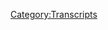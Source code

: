 {{DEFAULTSORT:
    #_TRANSCRIPT_0888:The Debate Of The Century, Part 1
}}{{Transcript
    | title         = [[888: The Debate Of The Century, Part 1]]
    | caption       = [https://knowledgefight.libsyn.com/888-the-debate-of-the-century-part-1 Listen to this episode on Libsyn]
    | episodeNumber = [[888: The Debate Of The Century, Part 1|888]]
    | length        = 03:28:09
}}

{{MessageBox
    | header     = Warning: Bot Generated Content
    | text       = This transcript was automatically generated by transcription software and likely contains many mistakes and misattributions. Please check the audio for definitive quotes, attribution, and context.
    | image      = N3yvass4myg91.webp
    | imagewidth = 50px
    | id         = warning
}}

{{TranscriptBlock
    | name      = Unknown Speaker
    | timestamp = 00:00:00.000
    | text      = ["Nocturnal
}}

{{TranscriptBlock
    | name      = Unknown Speaker
    | timestamp = 00:00:02.720
    | text      = Radio"]
}}

{{TranscriptBlock
    | name      = Unknown Speaker
    | timestamp = 00:00:04.160
    | text      = Radio, radio, radio, radio, radio, radio, radio.
}}

{{TranscriptBlock
    | name      = Unknown Speaker
    | timestamp = 00:00:08.800
    | text      = Radio, radio, radio, na-na-na-na-na-na-nowledge fight.
}}

{{TranscriptBlock
    | name      = Unknown Speaker
    | timestamp = 00:00:13.199
    | text      = Aah!
}}

{{TranscriptBlock
    | name      = Unknown Speaker
    | timestamp = 00:00:13.980
    | text      = Aah!
}}

{{TranscriptBlock
    | name      = Unknown Speaker
    | timestamp = 00:00:14.720
    | text      = Aah!
}}

{{TranscriptBlock
    | name      = Unknown Speaker
    | timestamp = 00:00:15.519
    | text      = Aah!
}}

{{TranscriptBlock
    | name      = Unknown Speaker
    | timestamp = 00:00:16.160
    | text      = Dan and Jordan, I am sweating.
}}

{{TranscriptBlock
    | name      = Unknown Speaker
    | timestamp = 00:00:18.320
    | text      = Aah!
}}

{{TranscriptBlock
    | name      = Unknown Speaker
    | timestamp = 00:00:19.359
    | text      = Knowledgefight.com, it's time to pray!
}}

{{TranscriptBlock
    | name      = Unknown Speaker
    | timestamp = 00:00:21.760
    | text      = I have great respect for knowledge fight, knowledge fight.
}}

{{TranscriptBlock
    | name      = Unknown Speaker
    | timestamp = 00:00:25.280
    | text      = I'm sick of imposing as if they're the good guys, saying we are the bad guys.
}}

{{TranscriptBlock
    | name      = Unknown Speaker
    | timestamp = 00:00:29.120
    | text      = Knowledge Fight.
}}

{{TranscriptBlock
    | name      = Unknown Speaker
    | timestamp = 00:00:30.120
    | text      = Dan and Jordan.
}}

{{TranscriptBlock
    | name      = Unknown Speaker
    | timestamp = 00:00:31.120
    | text      = Knowledge Fight.
}}

{{TranscriptBlock
    | name      = Unknown Speaker
    | timestamp = 00:00:32.119
    | text      = Riddle her.
}}

{{TranscriptBlock
    | name      = Unknown Speaker
    | timestamp = 00:00:33.119
    | text      = Riddle her.
}}

{{TranscriptBlock
    | name      = Unknown Speaker
    | timestamp = 00:00:34.119
    | text      = Riddle her.
}}

{{TranscriptBlock
    | name      = Unknown Speaker
    | timestamp = 00:00:35.119
    | text      = Need.
}}

{{TranscriptBlock
    | name      = Unknown Speaker
    | timestamp = 00:00:36.119
    | text      = Need.
}}

{{TranscriptBlock
    | name      = Unknown Speaker
    | timestamp = 00:00:37.119
    | text      = Money.
}}

{{TranscriptBlock
    | name      = Unknown Speaker
    | timestamp = 00:00:38.119
    | text      = Riddle her.
}}

{{TranscriptBlock
    | name      = Unknown Speaker
    | timestamp = 00:00:39.119
    | text      = Riddle her.
}}

{{TranscriptBlock
    | name      = Unknown Speaker
    | timestamp = 00:00:40.119
    | text      = Andy and Kansas.
}}

{{TranscriptBlock
    | name      = Unknown Speaker
    | timestamp = 00:00:41.119
    | text      = Andy and.
}}

{{TranscriptBlock
    | name      = Unknown Speaker
    | timestamp = 00:00:42.119
    | text      = Andy.
}}

{{TranscriptBlock
    | name      = Unknown Speaker
    | timestamp = 00:00:43.119
    | text      = Stop it.
}}

{{TranscriptBlock
    | name      = Unknown Speaker
    | timestamp = 00:00:44.119
    | text      = Andy and.
}}

{{TranscriptBlock
    | name      = Unknown Speaker
    | timestamp = 00:00:45.119
    | text      = Andy and Kansas.
}}

{{TranscriptBlock
    | name      = Unknown Speaker
    | timestamp = 00:00:46.119
    | text      = Andy.
}}

{{TranscriptBlock
    | name      = Unknown Speaker
    | timestamp = 00:00:47.119
    | text      = It's time to pray.
}}

{{TranscriptBlock
    | name      = Unknown Speaker
    | timestamp = 00:00:48.119
    | text      = Andy and Kansas.
}}

{{TranscriptBlock
    | name      = Unknown Speaker
    | timestamp = 00:00:49.119
    | text      = You're on the air.
}}

{{TranscriptBlock
    | name      = Unknown Speaker
    | timestamp = 00:00:50.119
    | text      = Thanks for holding.
}}

{{TranscriptBlock
    | name      = Unknown Speaker
    | timestamp = 00:00:51.119
    | text      = Hello Alex.
}}

{{TranscriptBlock
    | name      = Unknown Speaker
    | timestamp = 00:00:52.119
    | text      = I'm a first time caller.
}}

{{TranscriptBlock
    | name      = Unknown Speaker
    | timestamp = 00:00:53.119
    | text      = I'm a huge fan.
}}

{{TranscriptBlock
    | name      = Unknown Speaker
    | timestamp = 00:00:54.119
    | text      = I love your room.
}}

{{TranscriptBlock
    | name      = Unknown Speaker
    | timestamp = 00:00:55.119
    | text      = Knowledge Fight.
}}

{{TranscriptBlock
    | name      = Unknown Speaker
    | timestamp = 00:00:56.119
    | text      = Knowledge Fight.
}}

{{TranscriptBlock
    | name      = Unknown Speaker
    | timestamp = 00:00:57.119
    | text      = Knowledge Fight.
}}

{{TranscriptBlock
    | name      = Unknown Speaker
    | timestamp = 00:00:58.119
    | text      = I love you.
}}

{{TranscriptBlock
    | name      = Unknown Speaker
    | timestamp = 00:00:59.119
    | text      = Hey everybody.
}}

{{TranscriptBlock
    | name      = Unknown Speaker
    | timestamp = 00:01:00.119
    | text      = Welcome back to Knowledge Fight.
}}

{{TranscriptBlock
    | name      = Unknown Speaker
    | timestamp = 00:01:01.119
    | text      = I'm Dan.
}}

{{TranscriptBlock
    | name      = Unknown Speaker
    | timestamp = 00:01:02.119
    | text      = I'm Jordan.
}}

{{TranscriptBlock
    | name      = Unknown Speaker
    | timestamp = 00:01:03.119
    | text      = We're a couple dudes.
}}

{{TranscriptBlock
    | name      = Unknown Speaker
    | timestamp = 00:01:04.120
    | text      = I'd like to sit around, worship at the altar of Selene and talk a little bit about Alex
}}

{{TranscriptBlock
    | name      = Unknown Speaker
    | timestamp = 00:01:06.120
    | text      = just.
}}

{{TranscriptBlock
    | name      = Unknown Speaker
    | timestamp = 00:01:07.120
    | text      = Oh indeed we are.
}}

{{TranscriptBlock
    | name      = Unknown Speaker
    | timestamp = 00:01:08.120
    | text      = Dan.
}}

{{TranscriptBlock
    | name      = Unknown Speaker
    | timestamp = 00:01:09.120
    | text      = Jordan.
}}

{{TranscriptBlock
    | name      = Unknown Speaker
    | timestamp = 00:01:10.120
    | text      = Dan.
}}

{{TranscriptBlock
    | name      = Unknown Speaker
    | timestamp = 00:01:11.120
    | text      = Jordan.
}}

{{TranscriptBlock
    | name      = Unknown Speaker
    | timestamp = 00:01:12.120
    | text      = Quick question for you.
}}

{{TranscriptBlock
    | name      = Unknown Speaker
    | timestamp = 00:01:13.120
    | text      = What's up?
}}

{{TranscriptBlock
    | name      = Unknown Speaker
    | timestamp = 00:01:14.120
    | text      = What's your bright spot today buddy?
}}

{{TranscriptBlock
    | name      = Unknown Speaker
    | timestamp = 00:01:15.120
    | text      = Oh look.
}}

{{TranscriptBlock
    | name      = Unknown Speaker
    | timestamp = 00:01:16.120
    | text      = We gotta cut the bullshit because.
}}

{{TranscriptBlock
    | name      = Unknown Speaker
    | timestamp = 00:01:17.120
    | text      = No bullshit.
}}

{{TranscriptBlock
    | name      = Unknown Speaker
    | timestamp = 00:01:18.120
    | text      = Well look.
}}

{{TranscriptBlock
    | name      = Unknown Speaker
    | timestamp = 00:01:19.120
    | text      = We don't have time.
}}

{{TranscriptBlock
    | name      = Unknown Speaker
    | timestamp = 00:01:20.120
    | text      = Today we had a long way to go and a short time to get there.
}}

{{TranscriptBlock
    | name      = Unknown Speaker
    | timestamp = 00:01:21.120
    | text      = Let's roll.
}}

{{TranscriptBlock
    | name      = Unknown Speaker
    | timestamp = 00:01:22.120
    | text      = They were gonna do what they say can't be done so I have no time to fuck around on this
}}

{{TranscriptBlock
    | name      = Unknown Speaker
    | timestamp = 00:01:23.120
    | text      = and go with a long bright spot talking about how much I love traitors.
}}

{{TranscriptBlock
    | name      = Unknown Speaker
    | timestamp = 00:01:26.120
    | text      = Listen.
}}

{{TranscriptBlock
    | name      = Unknown Speaker
    | timestamp = 00:01:27.120
    | text      = Okay.
}}

{{TranscriptBlock
    | name      = Unknown Speaker
    | timestamp = 00:01:28.120
    | text      = It's Thursday.
}}

{{TranscriptBlock
    | name      = Unknown Speaker
    | timestamp = 00:01:29.120
    | text      = Right.
}}

{{TranscriptBlock
    | name      = Unknown Speaker
    | timestamp = 00:01:30.120
    | text      = I woke up this morning.
}}

{{TranscriptBlock
    | name      = Unknown Speaker
    | timestamp = 00:01:31.120
    | text      = Yeah.
}}

{{TranscriptBlock
    | name      = Unknown Speaker
    | timestamp = 00:01:32.120
    | text      = There's a new Hey Randy.
}}

{{TranscriptBlock
    | name      = Unknown Speaker
    | timestamp = 00:01:33.120
    | text      = And a new episode of the Doughboys with Tim Baltz on it.
}}

{{TranscriptBlock
    | name      = Unknown Speaker
    | timestamp = 00:01:34.920
    | text      = It's a Tim Baltz day.
}}

{{TranscriptBlock
    | name      = Unknown Speaker
    | timestamp = 00:01:35.920
    | text      = That's great.
}}

{{TranscriptBlock
    | name      = Unknown Speaker
    | timestamp = 00:01:36.920
    | text      = Very exciting.
}}

{{TranscriptBlock
    | name      = Unknown Speaker
    | timestamp = 00:01:37.920
    | text      = That's a great day.
}}

{{TranscriptBlock
    | name      = Unknown Speaker
    | timestamp = 00:01:38.920
    | text      = One of the funniest dudes.
}}

{{TranscriptBlock
    | name      = Unknown Speaker
    | timestamp = 00:01:39.920
    | text      = Oh Tim Baltz is on too?
}}

{{TranscriptBlock
    | name      = Unknown Speaker
    | timestamp = 00:01:40.920
    | text      = Yeah.
}}

{{TranscriptBlock
    | name      = Unknown Speaker
    | timestamp = 00:01:41.920
    | text      = That's great.
}}

{{TranscriptBlock
    | name      = Unknown Speaker
    | timestamp = 00:01:42.920
    | text      = Yeah.
}}

{{TranscriptBlock
    | name      = Unknown Speaker
    | timestamp = 00:01:43.920
    | text      = I listened to it as I was falling asleep last night so I was actually lying that I
}}

{{TranscriptBlock
    | name      = Unknown Speaker
    | timestamp = 00:01:44.920
    | text      = said I woke up and they were both there.
}}

{{TranscriptBlock
    | name      = Unknown Speaker
    | timestamp = 00:01:46.920
    | text      = Ahh.
}}

{{TranscriptBlock
    | name      = Unknown Speaker
    | timestamp = 00:01:47.920
    | text      = It's fine.
}}

{{TranscriptBlock
    | name      = Unknown Speaker
    | timestamp = 00:01:48.920
    | text      = But I was laughing as I fell asleep.
}}

{{TranscriptBlock
    | name      = Unknown Speaker
    | timestamp = 00:01:49.920
    | text      = That's great.
}}

{{TranscriptBlock
    | name      = Unknown Speaker
    | timestamp = 00:01:50.920
    | text      = Guy is damn hilarious.
}}

{{TranscriptBlock
    | name      = Unknown Speaker
    | timestamp = 00:01:51.920
    | text      = That is fantastic.
}}

{{TranscriptBlock
    | name      = Unknown Speaker
    | timestamp = 00:01:52.920
    | text      = Yeah.
}}

{{TranscriptBlock
    | name      = Unknown Speaker
    | timestamp = 00:01:53.920
    | text      = He is very funny.
}}

{{TranscriptBlock
    | name      = Unknown Speaker
    | timestamp = 00:01:54.920
    | text      = Anyway what's your bright spot?
}}

{{TranscriptBlock
    | name      = Unknown Speaker
    | timestamp = 00:01:55.920
    | text      = It's a song built then burnt hurrah hurrah by the Silver Mount Zion Orchestra and Try
}}

{{TranscriptBlock
    | name      = Unknown Speaker
    | timestamp = 00:02:02.120
    | text      = La La Band.
}}

{{TranscriptBlock
    | name      = Unknown Speaker
    | timestamp = 00:02:03.120
    | text      = Ooh.
}}

{{TranscriptBlock
    | name      = Unknown Speaker
    | timestamp = 00:02:04.120
    | text      = Ooh.
}}

{{TranscriptBlock
    | name      = Unknown Speaker
    | timestamp = 00:02:05.120
    | text      = Ooh.
}}

{{TranscriptBlock
    | name      = Unknown Speaker
    | timestamp = 00:02:06.120
    | text      = I thought that name was going to end a couple times.
}}

{{TranscriptBlock
    | name      = Unknown Speaker
    | timestamp = 00:02:08.199
    | text      = The Silver Mount Zion Orchestra and Try La La Band.
}}

{{TranscriptBlock
    | name      = Unknown Speaker
    | timestamp = 00:02:11.159
    | text      = That's a good name.
}}

{{TranscriptBlock
    | name      = Unknown Speaker
    | timestamp = 00:02:12.159
    | text      = Or I can't remember.
}}

{{TranscriptBlock
    | name      = Unknown Speaker
    | timestamp = 00:02:13.159
    | text      = It's a long name and it gets longer on different albums.
}}

{{TranscriptBlock
    | name      = Unknown Speaker
    | timestamp = 00:02:16.560
    | text      = It should be V with two E's.
}}

{{TranscriptBlock
    | name      = Unknown Speaker
    | timestamp = 00:02:18.400
    | text      = It is.
}}

{{TranscriptBlock
    | name      = Unknown Speaker
    | timestamp = 00:02:19.400
    | text      = It is?
}}

{{TranscriptBlock
    | name      = Unknown Speaker
    | timestamp = 00:02:20.400
    | text      = It is.
}}

{{TranscriptBlock
    | name      = Unknown Speaker
    | timestamp = 00:02:21.400
    | text      = Yeah.
}}

{{TranscriptBlock
    | name      = Unknown Speaker
    | timestamp = 00:02:22.400
    | text      = They're way ahead of you.
}}

{{TranscriptBlock
    | name      = Unknown Speaker
    | timestamp = 00:02:23.400
    | text      = Yeah.
}}

{{TranscriptBlock
    | name      = Unknown Speaker
    | timestamp = 00:02:24.400
    | text      = It's a song, it's from like 20 years ago.
}}

{{TranscriptBlock
    | name      = Unknown Speaker
    | timestamp = 00:02:27.080
    | text      = But I just recently listened to it again and I can't stop because there's a poem that's
}}

{{TranscriptBlock
    | name      = Unknown Speaker
    | timestamp = 00:02:32.280
    | text      = read by, so to give you an idea of the Silver Mount Zion, imagine if music was kind of unlistenable
}}

{{TranscriptBlock
    | name      = Unknown Speaker
    | timestamp = 00:02:39.280
    | text      = but for people who really like music.
}}

{{TranscriptBlock
    | name      = Unknown Speaker
    | timestamp = 00:02:40.919
    | text      = Oh that's what I was imagining.
}}

{{TranscriptBlock
    | name      = Unknown Speaker
    | timestamp = 00:02:41.919
    | text      = Yep.
}}

{{TranscriptBlock
    | name      = Unknown Speaker
    | timestamp = 00:02:42.919
    | text      = It's about that.
}}

{{TranscriptBlock
    | name      = Unknown Speaker
    | timestamp = 00:02:43.919
    | text      = Yeah the name gave it away.
}}

{{TranscriptBlock
    | name      = Unknown Speaker
    | timestamp = 00:02:44.919
    | text      = The Silver Mount Zion Try La La Band Orchestra?
}}

{{TranscriptBlock
    | name      = Unknown Speaker
    | timestamp = 00:02:45.919
    | text      = Yeah.
}}

{{TranscriptBlock
    | name      = Unknown Speaker
    | timestamp = 00:02:46.919
    | text      = No?
}}

{{TranscriptBlock
    | name      = Unknown Speaker
    | timestamp = 00:02:47.919
    | text      = Okay.
}}

{{TranscriptBlock
    | name      = Unknown Speaker
    | timestamp = 00:02:48.919
    | text      = Alright.
}}

{{TranscriptBlock
    | name      = Unknown Speaker
    | timestamp = 00:02:49.919
    | text      = Fine.
}}

{{TranscriptBlock
    | name      = Unknown Speaker
    | timestamp = 00:02:50.919
    | text      = And like the only way to make that more pretentious is like if they added and general store at
}}

{{TranscriptBlock
    | name      = Unknown Speaker
    | timestamp = 00:02:52.919
    | text      = the end or something like that.
}}

{{TranscriptBlock
    | name      = Unknown Speaker
    | timestamp = 00:02:53.919
    | text      = They're from Canada and half of them are in God Speed You Black Emperor too.
}}

{{TranscriptBlock
    | name      = Unknown Speaker
    | timestamp = 00:02:57.280
    | text      = It's great.
}}

{{TranscriptBlock
    | name      = Unknown Speaker
    | timestamp = 00:02:58.280
    | text      = It's fantastic.
}}

{{TranscriptBlock
    | name      = Unknown Speaker
    | timestamp = 00:03:00.560
    | text      = But yeah it's this poem that is read by a kid and I swear to you it is one of the most
}}

{{TranscriptBlock
    | name      = Unknown Speaker
    | timestamp = 00:03:06.680
    | text      = inspiring brilliant poems and the reading of it is astonishing.
}}

{{TranscriptBlock
    | name      = Unknown Speaker
    | timestamp = 00:03:13.199
    | text      = Like I could teach that so much and it's just so beautiful and it is like we'll make you
}}

{{TranscriptBlock
    | name      = Unknown Speaker
    | timestamp = 00:03:20.759
    | text      = want to run through a brick wall for freedom and shit.
}}

{{TranscriptBlock
    | name      = Unknown Speaker
    | timestamp = 00:03:23.199
    | text      = You know it is like a truly inspiring like fucking brothers and sisters you know it's
}}

{{TranscriptBlock
    | name      = Unknown Speaker
    | timestamp = 00:03:29.560
    | text      = fucking great.
}}

{{TranscriptBlock
    | name      = Unknown Speaker
    | timestamp = 00:03:30.560
    | text      = That's great.
}}

{{TranscriptBlock
    | name      = Unknown Speaker
    | timestamp = 00:03:31.560
    | text      = Yeah so.
}}

{{TranscriptBlock
    | name      = Unknown Speaker
    | timestamp = 00:03:32.560
    | text      = That does sound good even though I am averse to just that the name gave me a little.
}}

{{TranscriptBlock
    | name      = Unknown Speaker
    | timestamp = 00:03:35.840
    | text      = Sure sure.
}}

{{TranscriptBlock
    | name      = Unknown Speaker
    | timestamp = 00:03:36.840
    | text      = Oh no I wouldn't listen to it for the music.
}}

{{TranscriptBlock
    | name      = Unknown Speaker
    | timestamp = 00:03:39.159
    | text      = You have to.
}}

{{TranscriptBlock
    | name      = Unknown Speaker
    | timestamp = 00:03:40.159
    | text      = But for the poem.
}}

{{TranscriptBlock
    | name      = Unknown Speaker
    | timestamp = 00:03:41.159
    | text      = For the poem 100%.
}}

{{TranscriptBlock
    | name      = Unknown Speaker
    | timestamp = 00:03:42.159
    | text      = 100%.
}}

{{TranscriptBlock
    | name      = Unknown Speaker
    | timestamp = 00:03:43.159
    | text      = I hate to say you know because it sounds a little uncultured and shit of me but for
}}

{{TranscriptBlock
    | name      = Unknown Speaker
    | timestamp = 00:03:50.520
    | text      = the longest time I had like a real aversion to believing that there was really much even
}}

{{TranscriptBlock
    | name      = Unknown Speaker
    | timestamp = 00:03:55.199
    | text      = to like spoken word poems.
}}

{{TranscriptBlock
    | name      = Unknown Speaker
    | timestamp = 00:03:57.360
    | text      = Sure sure sure.
}}

{{TranscriptBlock
    | name      = Unknown Speaker
    | timestamp = 00:03:58.360
    | text      = Stuff but in you know not the last few years but as I've gotten older I've got to really
}}

{{TranscriptBlock
    | name      = Unknown Speaker
    | timestamp = 00:04:03.719
    | text      = like realize how much of like a skill that is and how much artistry there is to to that
}}

{{TranscriptBlock
    | name      = Unknown Speaker
    | timestamp = 00:04:09.479
    | text      = performance style.
}}

{{TranscriptBlock
    | name      = Unknown Speaker
    | timestamp = 00:04:10.879
    | text      = Yeah.
}}

{{TranscriptBlock
    | name      = Unknown Speaker
    | timestamp = 00:04:11.879
    | text      = And I'm still I'm still a little uncultured I'm still not.
}}

{{TranscriptBlock
    | name      = Unknown Speaker
    | timestamp = 00:04:16.199
    | text      = Are you telling me that you're not reading Rilke in the original German?
}}

{{TranscriptBlock
    | name      = Unknown Speaker
    | timestamp = 00:04:19.360
    | text      = I'm not.
}}

{{TranscriptBlock
    | name      = Unknown Speaker
    | timestamp = 00:04:20.360
    | text      = I don't dare you my friend.
}}

{{TranscriptBlock
    | name      = Unknown Speaker
    | timestamp = 00:04:21.360
    | text      = No.
}}

{{TranscriptBlock
    | name      = Unknown Speaker
    | timestamp = 00:04:22.360
    | text      = The sound is better it's all about enunciation.
}}

{{TranscriptBlock
    | name      = Unknown Speaker
    | timestamp = 00:04:25.680
    | text      = Yeah it does lose something without the chrz and the big S that looks like a B.
}}

{{TranscriptBlock
    | name      = Unknown Speaker
    | timestamp = 00:04:32.000
    | text      = I mean honestly for all the jokes that people do make about German as a language Rilke does
}}

{{TranscriptBlock
    | name      = Unknown Speaker
    | timestamp = 00:04:37.519
    | text      = make it actually very beautiful.
}}

{{TranscriptBlock
    | name      = Unknown Speaker
    | timestamp = 00:04:38.839
    | text      = It's gorgeous yeah.
}}

{{TranscriptBlock
    | name      = Unknown Speaker
    | timestamp = 00:04:39.839
    | text      = That's a poet she does.
}}

{{TranscriptBlock
    | name      = Unknown Speaker
    | timestamp = 00:04:40.839
    | text      = Yeah he's real good.
}}

{{TranscriptBlock
    | name      = Unknown Speaker
    | timestamp = 00:04:41.839
    | text      = He's real good.
}}

{{TranscriptBlock
    | name      = Unknown Speaker
    | timestamp = 00:04:42.839
    | text      = So Jordan today we have an episode to go over and like I said no time for.
}}

{{TranscriptBlock
    | name      = Unknown Speaker
    | timestamp = 00:04:45.160
    | text      = No time.
}}

{{TranscriptBlock
    | name      = Unknown Speaker
    | timestamp = 00:04:46.160
    | text      = No time.
}}

{{TranscriptBlock
    | name      = Unknown Speaker
    | timestamp = 00:04:47.160
    | text      = No frills.
}}

{{TranscriptBlock
    | name      = Unknown Speaker
    | timestamp = 00:04:48.160
    | text      = No time for love Dr. Jones.
}}

{{TranscriptBlock
    | name      = Unknown Speaker
    | timestamp = 00:04:49.160
    | text      = He's a mess.
}}

{{TranscriptBlock
    | name      = Unknown Speaker
    | timestamp = 00:04:51.800
    | text      = Thank God he's having a renaissance.
}}

{{TranscriptBlock
    | name      = Unknown Speaker
    | timestamp = 00:04:53.959
    | text      = So we can make those.
}}

{{TranscriptBlock
    | name      = Unknown Speaker
    | timestamp = 00:04:54.959
    | text      = Indiana Jones?
}}

{{TranscriptBlock
    | name      = Unknown Speaker
    | timestamp = 00:04:55.959
    | text      = No.
}}

{{TranscriptBlock
    | name      = Unknown Speaker
    | timestamp = 00:04:56.959
    | text      = K. Who are you?
}}

{{TranscriptBlock
    | name      = Unknown Speaker
    | timestamp = 00:04:57.959
    | text      = Cotton.
}}

{{TranscriptBlock
    | name      = Unknown Speaker
    | timestamp = 00:04:58.959
    | text      = Oh yeah yeah.
}}

{{TranscriptBlock
    | name      = Unknown Speaker
    | timestamp = 00:04:59.959
    | text      = Yeah he's having a renaissance.
}}

{{TranscriptBlock
    | name      = Unknown Speaker
    | timestamp = 00:05:00.959
    | text      = Yeah.
}}

{{TranscriptBlock
    | name      = Unknown Speaker
    | timestamp = 00:05:01.959
    | text      = Yeah.
}}

{{TranscriptBlock
    | name      = Unknown Speaker
    | timestamp = 00:05:02.959
    | text      = Still feels weird.
}}

{{TranscriptBlock
    | name      = Unknown Speaker
    | timestamp = 00:05:03.959
    | text      = But I mean the.
}}

{{TranscriptBlock
    | name      = Unknown Speaker
    | timestamp = 00:05:04.959
    | text      = The short round?
}}

{{TranscriptBlock
    | name      = Unknown Speaker
    | timestamp = 00:05:05.959
    | text      = Yeah.
}}

{{TranscriptBlock
    | name      = Unknown Speaker
    | timestamp = 00:05:06.959
    | text      = That's right.
}}

{{TranscriptBlock
    | name      = Unknown Speaker
    | timestamp = 00:05:07.959
    | text      = Yep.
}}

{{TranscriptBlock
    | name      = Unknown Speaker
    | timestamp = 00:05:08.959
    | text      = So before we get down to business let's take a little moment to say hello to some new wonks.
}}

{{TranscriptBlock
    | name      = Unknown Speaker
    | timestamp = 00:05:12.120
    | text      = Oh that's a great idea.
}}

{{TranscriptBlock
    | name      = Unknown Speaker
    | timestamp = 00:05:13.120
    | text      = So first and this podcast is brought to you by John Birch Society Genius Grant.
}}

{{TranscriptBlock
    | name      = Unknown Speaker
    | timestamp = 00:05:16.819
    | text      = May the invisible hand tilt the board ever in your favor.
}}

{{TranscriptBlock
    | name      = Unknown Speaker
    | timestamp = 00:05:19.319
    | text      = Thank you so much.
}}

{{TranscriptBlock
    | name      = Unknown Speaker
    | timestamp = 00:05:20.319
    | text      = You are now a policy wonk.
}}

{{TranscriptBlock
    | name      = Unknown Speaker
    | timestamp = 00:05:21.319
    | text      = I'm a policy wonk.
}}

{{TranscriptBlock
    | name      = Unknown Speaker
    | timestamp = 00:05:22.560
    | text      = Thank you very much.
}}

{{TranscriptBlock
    | name      = Unknown Speaker
    | timestamp = 00:05:23.600
    | text      = Thank you.
}}

{{TranscriptBlock
    | name      = Unknown Speaker
    | timestamp = 00:05:24.600
    | text      = Next.
}}

{{TranscriptBlock
    | name      = Unknown Speaker
    | timestamp = 00:05:25.600
    | text      = Ronnie with an I. I blame you for this.
}}

{{TranscriptBlock
    | name      = Unknown Speaker
    | timestamp = 00:05:26.600
    | text      = Thank you.
}}

{{TranscriptBlock
    | name      = Unknown Speaker
    | timestamp = 00:05:27.600
    | text      = I'm a policy wonk.
}}

{{TranscriptBlock
    | name      = Unknown Speaker
    | timestamp = 00:05:28.600
    | text      = Next Tim the Enchanter.
}}

{{TranscriptBlock
    | name      = Unknown Speaker
    | timestamp = 00:05:30.000
    | text      = Thank you so much.
}}

{{TranscriptBlock
    | name      = Unknown Speaker
    | timestamp = 00:05:31.000
    | text      = You are now a policy wonk.
}}

{{TranscriptBlock
    | name      = Unknown Speaker
    | timestamp = 00:05:32.000
    | text      = I'm a policy wonk.
}}

{{TranscriptBlock
    | name      = Unknown Speaker
    | timestamp = 00:05:33.000
    | text      = Thank you very much.
}}

{{TranscriptBlock
    | name      = Unknown Speaker
    | timestamp = 00:05:34.000
    | text      = That's a good class.
}}

{{TranscriptBlock
    | name      = Unknown Speaker
    | timestamp = 00:05:35.000
    | text      = Yeah.
}}

{{TranscriptBlock
    | name      = Unknown Speaker
    | timestamp = 00:05:36.000
    | text      = Next my dog Copernicus renounced representation two.
}}

{{TranscriptBlock
    | name      = Unknown Speaker
    | timestamp = 00:05:37.279
    | text      = Thank you so much.
}}

{{TranscriptBlock
    | name      = Unknown Speaker
    | timestamp = 00:05:38.279
    | text      = You are now a policy wonk.
}}

{{TranscriptBlock
    | name      = Unknown Speaker
    | timestamp = 00:05:39.279
    | text      = I'm a policy wonk.
}}

{{TranscriptBlock
    | name      = Unknown Speaker
    | timestamp = 00:05:40.279
    | text      = Thank you very much.
}}

{{TranscriptBlock
    | name      = Unknown Speaker
    | timestamp = 00:05:41.279
    | text      = And shoutout to all the Nick Cave fans listening to this.
}}

{{TranscriptBlock
    | name      = Unknown Speaker
    | timestamp = 00:05:43.399
    | text      = Thank you so much.
}}

{{TranscriptBlock
    | name      = Unknown Speaker
    | timestamp = 00:05:44.399
    | text      = You are now a policy wonk.
}}

{{TranscriptBlock
    | name      = Unknown Speaker
    | timestamp = 00:05:45.399
    | text      = Policy Wonk.
}}

{{TranscriptBlock
    | name      = Unknown Speaker
    | timestamp = 00:05:46.399
    | text      = Thank you very much.
}}

{{TranscriptBlock
    | name      = Unknown Speaker
    | timestamp = 00:05:47.399
    | text      = Big ups.
}}

{{TranscriptBlock
    | name      = Unknown Speaker
    | timestamp = 00:05:48.399
    | text      = Red Right Hand and such.
}}

{{TranscriptBlock
    | name      = Unknown Speaker
    | timestamp = 00:05:49.399
    | text      = Uh huh.
}}

{{TranscriptBlock
    | name      = Unknown Speaker
    | timestamp = 00:05:50.399
    | text      = Uh, we had Technocrat in the mix Jordan.
}}

{{TranscriptBlock
    | name      = Unknown Speaker
    | timestamp = 00:05:51.399
    | text      = Ooh.
}}

{{TranscriptBlock
    | name      = Unknown Speaker
    | timestamp = 00:05:52.399
    | text      = So thank you so much to the not so dulcet tones of Alex Jones makes my bones feel heavier
}}

{{TranscriptBlock
    | name      = Unknown Speaker
    | timestamp = 00:05:57.120
    | text      = than stones.
}}

{{TranscriptBlock
    | name      = Unknown Speaker
    | timestamp = 00:05:58.120
    | text      = Thank you so much.
}}

{{TranscriptBlock
    | name      = Unknown Speaker
    | timestamp = 00:05:59.120
    | text      = You're now a Technocrat.
}}

{{TranscriptBlock
    | name      = Unknown Speaker
    | timestamp = 00:06:00.120
    | text      = I'm a Policy Wonk.
}}

{{TranscriptBlock
    | name      = Unknown Speaker
    | timestamp = 00:06:01.120
    | text      = Four stars.
}}

{{TranscriptBlock
    | name      = Unknown Speaker
    | timestamp = 00:06:02.120
    | text      = Go home to your mother and tell her you're brilliant.
}}

{{TranscriptBlock
    | name      = Unknown Speaker
    | timestamp = 00:06:03.879
    | text      = Someone, someone sodomite sent me a bucket of poop.
}}

{{TranscriptBlock
    | name      = Unknown Speaker
    | timestamp = 00:06:06.360
    | text      = Daddy Shark.
}}

{{TranscriptBlock
    | name      = Unknown Speaker
    | timestamp = 00:06:07.360
    | text      = Bomp, bomp, bomp, bomp, bomp.
}}

{{TranscriptBlock
    | name      = Unknown Speaker
    | timestamp = 00:06:08.759
    | text      = Jar Jar Binks has a Caribbean black accent.
}}

{{TranscriptBlock
    | name      = Unknown Speaker
    | timestamp = 00:06:13.240
    | text      = He's a loser, little, little titty baby.
}}

{{TranscriptBlock
    | name      = Unknown Speaker
    | timestamp = 00:06:16.199
    | text      = I don't want to hate black people.
}}

{{TranscriptBlock
    | name      = Unknown Speaker
    | timestamp = 00:06:17.839
    | text      = I renounce Jesus Christ.
}}

{{TranscriptBlock
    | name      = Unknown Speaker
    | timestamp = 00:06:19.160
    | text      = Thank you very much.
}}

{{TranscriptBlock
    | name      = Unknown Speaker
    | timestamp = 00:06:20.160
    | text      = Yes, thank you very much.
}}

{{TranscriptBlock
    | name      = Unknown Speaker
    | timestamp = 00:06:21.160
    | text      = So Jordan.
}}

{{TranscriptBlock
    | name      = Unknown Speaker
    | timestamp = 00:06:22.160
    | text      = Should have read that, uh, in the original German.
}}

{{TranscriptBlock
    | name      = Unknown Speaker
    | timestamp = 00:06:24.360
    | text      = Yeah, probably.
}}

{{TranscriptBlock
    | name      = Unknown Speaker
    | timestamp = 00:06:25.360
    | text      = It would have.
}}

{{TranscriptBlock
    | name      = Unknown Speaker
    | timestamp = 00:06:26.360
    | text      = Rhymes, rhymes pretty good.
}}

{{TranscriptBlock
    | name      = Unknown Speaker
    | timestamp = 00:06:27.360
    | text      = Yeah.
}}

{{TranscriptBlock
    | name      = Unknown Speaker
    | timestamp = 00:06:28.360
    | text      = I intended to, uh, sort of pause a little bit in the middle and then the rhymes just
}}

{{TranscriptBlock
    | name      = Unknown Speaker
    | timestamp = 00:06:32.560
    | text      = kept coming.
}}

{{TranscriptBlock
    | name      = Unknown Speaker
    | timestamp = 00:06:33.560
    | text      = They just kept going.
}}

{{TranscriptBlock
    | name      = Unknown Speaker
    | timestamp = 00:06:34.560
    | text      = Yeah.
}}

{{TranscriptBlock
    | name      = Unknown Speaker
    | timestamp = 00:06:35.560
    | text      = Yeah.
}}

{{TranscriptBlock
    | name      = Unknown Speaker
    | timestamp = 00:06:36.560
    | text      = Almost ran out of breath.
}}

{{TranscriptBlock
    | name      = Unknown Speaker
    | timestamp = 00:06:37.560
    | text      = Couldn't stop.
}}

{{TranscriptBlock
    | name      = Unknown Speaker
    | timestamp = 00:06:38.560
    | text      = So Jordan, today we have an episode to do and I will be upfront with everybody from
}}

{{TranscriptBlock
    | name      = Unknown Speaker
    | timestamp = 00:06:41.540
    | text      = the jump.
}}

{{TranscriptBlock
    | name      = Unknown Speaker
    | timestamp = 00:06:42.540
    | text      = It's going to be a cliffhanger at the end.
}}

{{TranscriptBlock
    | name      = Unknown Speaker
    | timestamp = 00:06:44.000
    | text      = This is part one of two.
}}

{{TranscriptBlock
    | name      = Unknown Speaker
    | timestamp = 00:06:45.000
    | text      = Part one of two.
}}

{{TranscriptBlock
    | name      = Unknown Speaker
    | timestamp = 00:06:46.000
    | text      = The next part will come out on Monday.
}}

{{TranscriptBlock
    | name      = Unknown Speaker
    | timestamp = 00:06:47.480
    | text      = We'll finish this all up, but there was just no fucking way this was going to all end up
}}

{{TranscriptBlock
    | name      = Unknown Speaker
    | timestamp = 00:06:52.019
    | text      = being one episode.
}}

{{TranscriptBlock
    | name      = Unknown Speaker
    | timestamp = 00:06:53.079
    | text      = It's too much.
}}

{{TranscriptBlock
    | name      = Unknown Speaker
    | timestamp = 00:06:54.079
    | text      = It's a mess.
}}

{{TranscriptBlock
    | name      = Unknown Speaker
    | timestamp = 00:06:55.079
    | text      = Holy shit.
}}

{{TranscriptBlock
    | name      = Unknown Speaker
    | timestamp = 00:06:56.079
    | text      = God.
}}

{{TranscriptBlock
    | name      = Unknown Speaker
    | timestamp = 00:06:57.079
    | text      = Oh, sucks.
}}

{{TranscriptBlock
    | name      = Unknown Speaker
    | timestamp = 00:06:58.079
    | text      = So the backstory here is that, um, a little bit before, maybe on the fourth or so of January
}}

{{TranscriptBlock
    | name      = Unknown Speaker
    | timestamp = 00:07:06.939
    | text      = came to my attention that Alex was engaging in a debate on January 6th about whether or
}}

{{TranscriptBlock
    | name      = Unknown Speaker
    | timestamp = 00:07:12.600
    | text      = not January 6th was a manufactured event, a false flag, if you will.
}}

{{TranscriptBlock
    | name      = Unknown Speaker
    | timestamp = 00:07:17.300
    | text      = One six on one six.
}}

{{TranscriptBlock
    | name      = Unknown Speaker
    | timestamp = 00:07:18.920
    | text      = Exactly.
}}

{{TranscriptBlock
    | name      = Unknown Speaker
    | timestamp = 00:07:19.920
    | text      = Big celebration of the third anniversary, a murderer's row of participants in it, which
}}

{{TranscriptBlock
    | name      = Unknown Speaker
    | timestamp = 00:07:25.379
    | text      = we'll get through as they get introduced to the proceedings.
}}

{{TranscriptBlock
    | name      = Unknown Speaker
    | timestamp = 00:07:29.480
    | text      = But I saw this and I was like, first of all, I don't want to watch this.
}}

{{TranscriptBlock
    | name      = Unknown Speaker
    | timestamp = 00:07:32.360
    | text      = No.
}}

{{TranscriptBlock
    | name      = Unknown Speaker
    | timestamp = 00:07:33.360
    | text      = Second of all, I don't think we're going to cover this because it looked like some bullshit
}}

{{TranscriptBlock
    | name      = Unknown Speaker
    | timestamp = 00:07:36.600
    | text      = and I just said, I said, skip this.
}}

{{TranscriptBlock
    | name      = Unknown Speaker
    | timestamp = 00:07:40.500
    | text      = Not good.
}}

{{TranscriptBlock
    | name      = Unknown Speaker
    | timestamp = 00:07:41.660
    | text      = Got too many requests from people to cover it.
}}

{{TranscriptBlock
    | name      = Unknown Speaker
    | timestamp = 00:07:44.420
    | text      = A lot of folks saying, I really want you guys to filter this for me.
}}

{{TranscriptBlock
    | name      = Unknown Speaker
    | timestamp = 00:07:49.339
    | text      = That kind of thing.
}}

{{TranscriptBlock
    | name      = Unknown Speaker
    | timestamp = 00:07:50.339
    | text      = So I made the fucking accident of watching it and, uh, and then you couldn't stop yourself.
}}

{{TranscriptBlock
    | name      = Unknown Speaker
    | timestamp = 00:07:56.579
    | text      = Yes.
}}

{{TranscriptBlock
    | name      = Unknown Speaker
    | timestamp = 00:07:57.579
    | text      = Ah, God damn it, dad.
}}

{{TranscriptBlock
    | name      = Unknown Speaker
    | timestamp = 00:07:58.860
    | text      = As I watched it, I realized like, ah, there is some, there's stuff to talk about here.
}}

{{TranscriptBlock
    | name      = Unknown Speaker
    | timestamp = 00:08:03.639
    | text      = There's content and then it just sort of cascaded to the point where I texted you and I said,
}}

{{TranscriptBlock
    | name      = Unknown Speaker
    | timestamp = 00:08:09.180
    | text      = this is going to be another fucking documentary.
}}

{{TranscriptBlock
    | name      = Unknown Speaker
    | timestamp = 00:08:11.920
    | text      = It's a three and a half hour long non debate debate.
}}

{{TranscriptBlock
    | name      = Unknown Speaker
    | timestamp = 00:08:15.579
    | text      = Um, three and a half hours.
}}

{{TranscriptBlock
    | name      = Unknown Speaker
    | timestamp = 00:08:18.540
    | text      = Jesus Christ.
}}

{{TranscriptBlock
    | name      = Unknown Speaker
    | timestamp = 00:08:19.540
    | text      = Yep.
}}

{{TranscriptBlock
    | name      = Unknown Speaker
    | timestamp = 00:08:20.540
    | text      = And so today's episode will cover, I don't know, maybe about the first hour and a half.
}}

{{TranscriptBlock
    | name      = Unknown Speaker
    | timestamp = 00:08:25.420
    | text      = Sure.
}}

{{TranscriptBlock
    | name      = Unknown Speaker
    | timestamp = 00:08:26.420
    | text      = We'll wrap it up on Monday.
}}

{{TranscriptBlock
    | name      = Unknown Speaker
    | timestamp = 00:08:28.540
    | text      = Okay.
}}

{{TranscriptBlock
    | name      = Unknown Speaker
    | timestamp = 00:08:29.540
    | text      = Oh man.
}}

{{TranscriptBlock
    | name      = Unknown Speaker
    | timestamp = 00:08:30.540
    | text      = Here we go.
}}

{{TranscriptBlock
    | name      = Unknown Speaker
    | timestamp = 00:08:31.540
    | text      = Get ready.
}}

{{TranscriptBlock
    | name      = Unknown Speaker
    | timestamp = 00:08:32.539
    | text      = All right.
}}

{{TranscriptBlock
    | name      = Unknown Speaker
    | timestamp = 00:08:33.539
    | text      = So what are the main players before I can tell you all the lineup.
}}

{{TranscriptBlock
    | name      = Unknown Speaker
    | timestamp = 00:08:37.779
    | text      = Okay.
}}

{{TranscriptBlock
    | name      = Unknown Speaker
    | timestamp = 00:08:38.779
    | text      = Yeah.
}}

{{TranscriptBlock
    | name      = Unknown Speaker
    | timestamp = 00:08:39.779
    | text      = Give me the lineup as they get, uh, introduced on the side of believing that January 6th
}}

{{TranscriptBlock
    | name      = Unknown Speaker
    | timestamp = 00:08:48.179
    | text      = was a false flag.
}}

{{TranscriptBlock
    | name      = Unknown Speaker
    | timestamp = 00:08:49.179
    | text      = Yes.
}}

{{TranscriptBlock
    | name      = Unknown Speaker
    | timestamp = 00:08:50.179
    | text      = So you're starting Chicago bulls, Chicago bulls.
}}

{{TranscriptBlock
    | name      = Unknown Speaker
    | timestamp = 00:08:56.259
    | text      = We have Luke Longley.
}}

{{TranscriptBlock
    | name      = Unknown Speaker
    | timestamp = 00:08:58.500
    | text      = Oh God.
}}

{{TranscriptBlock
    | name      = Unknown Speaker
    | timestamp = 00:08:59.899
    | text      = Oh, BJ Armstrong.
}}

{{TranscriptBlock
    | name      = Unknown Speaker
    | timestamp = 00:09:01.899
    | text      = Oh, that was, that was the 91 team.
}}

{{TranscriptBlock
    | name      = Unknown Speaker
    | timestamp = 00:09:05.179
    | text      = Oh, sorry.
}}

{{TranscriptBlock
    | name      = Unknown Speaker
    | timestamp = 00:09:06.179
    | text      = Come on.
}}

{{TranscriptBlock
    | name      = Unknown Speaker
    | timestamp = 00:09:07.179
    | text      = Come on.
}}

{{TranscriptBlock
    | name      = Unknown Speaker
    | timestamp = 00:09:08.179
    | text      = 96 was Rodman.
}}

{{TranscriptBlock
    | name      = Unknown Speaker
    | timestamp = 00:09:09.179
    | text      = And the, okay.
}}

{{TranscriptBlock
    | name      = Unknown Speaker
    | timestamp = 00:09:10.179
    | text      = I was a Knicks fan.
}}

{{TranscriptBlock
    | name      = Unknown Speaker
    | timestamp = 00:09:11.179
    | text      = I don't know why either.
}}

{{TranscriptBlock
    | name      = Unknown Speaker
    | timestamp = 00:09:13.179
    | text      = I liked, uh, Anthony Mason stuff shaved into his head.
}}

{{TranscriptBlock
    | name      = Unknown Speaker
    | timestamp = 00:09:18.340
    | text      = Right.
}}

{{TranscriptBlock
    | name      = Unknown Speaker
    | timestamp = 00:09:19.340
    | text      = Right.
}}

{{TranscriptBlock
    | name      = Unknown Speaker
    | timestamp = 00:09:20.340
    | text      = Right.
}}

{{TranscriptBlock
    | name      = Unknown Speaker
    | timestamp = 00:09:21.340
    | text      = John Starks.
}}

{{TranscriptBlock
    | name      = Unknown Speaker
    | timestamp = 00:09:22.340
    | text      = I was a big John Starks guy.
}}

{{TranscriptBlock
    | name      = Unknown Speaker
    | timestamp = 00:09:23.340
    | text      = Yeah.
}}

{{TranscriptBlock
    | name      = Unknown Speaker
    | timestamp = 00:09:24.340
    | text      = You do love it when people get punched in the dick.
}}

{{TranscriptBlock
    | name      = Unknown Speaker
    | timestamp = 00:09:25.340
    | text      = I don't know if that was why Starks is a guy who punches people.
}}

{{TranscriptBlock
    | name      = Unknown Speaker
    | timestamp = 00:09:27.539
    | text      = I remember it was so validating when I was watching the Chris Gethard show and he had
}}

{{TranscriptBlock
    | name      = Unknown Speaker
    | timestamp = 00:09:32.899
    | text      = John Starks on.
}}

{{TranscriptBlock
    | name      = Unknown Speaker
    | timestamp = 00:09:33.899
    | text      = Yeah.
}}

{{TranscriptBlock
    | name      = Unknown Speaker
    | timestamp = 00:09:34.899
    | text      = He was talking about how much he loved John Starks and I was like, I feel the same.
}}

{{TranscriptBlock
    | name      = Unknown Speaker
    | timestamp = 00:09:39.299
    | text      = It was weird.
}}

{{TranscriptBlock
    | name      = Unknown Speaker
    | timestamp = 00:09:40.379
    | text      = Um, so the starting lineup on that side, we have Alex Jones, Darren Beatty, the guy who
}}

{{TranscriptBlock
    | name      = Unknown Speaker
    | timestamp = 00:09:49.100
    | text      = publishes revolver news, which is that Drudge knockoff and Glenn Greenwald.
}}

{{TranscriptBlock
    | name      = Unknown Speaker
    | timestamp = 00:09:54.139
    | text      = Okay.
}}

{{TranscriptBlock
    | name      = Unknown Speaker
    | timestamp = 00:09:55.139
    | text      = So that's on that side.
}}

{{TranscriptBlock
    | name      = Unknown Speaker
    | timestamp = 00:09:56.139
    | text      = Right.
}}

{{TranscriptBlock
    | name      = Unknown Speaker
    | timestamp = 00:09:57.139
    | text      = You have the Krasnostein brothers.
}}

{{TranscriptBlock
    | name      = Unknown Speaker
    | timestamp = 00:09:58.879
    | text      = So that's two of them.
}}

{{TranscriptBlock
    | name      = Unknown Speaker
    | timestamp = 00:10:00.779
    | text      = One of them, I think doesn't talk much at all.
}}

{{TranscriptBlock
    | name      = Unknown Speaker
    | timestamp = 00:10:03.299
    | text      = And I fell into the habit of calling them bed as a collective name because it's Brian
}}

{{TranscriptBlock
    | name      = Unknown Speaker
    | timestamp = 00:10:08.620
    | text      = and Ed.
}}

{{TranscriptBlock
    | name      = Unknown Speaker
    | timestamp = 00:10:09.620
    | text      = And I don't know which one is talking often, so they're just going to be called bed.
}}

{{TranscriptBlock
    | name      = Unknown Speaker
    | timestamp = 00:10:14.059
    | text      = Are they twins?
}}

{{TranscriptBlock
    | name      = Unknown Speaker
    | timestamp = 00:10:15.059
    | text      = Mm, I don't know.
}}

{{TranscriptBlock
    | name      = Unknown Speaker
    | timestamp = 00:10:16.860
    | text      = I don't think so.
}}

{{TranscriptBlock
    | name      = Unknown Speaker
    | timestamp = 00:10:17.860
    | text      = You don't think so.
}}

{{TranscriptBlock
    | name      = Unknown Speaker
    | timestamp = 00:10:18.860
    | text      = I think one is older.
}}

{{TranscriptBlock
    | name      = Unknown Speaker
    | timestamp = 00:10:19.860
    | text      = They're close enough in age.
}}

{{TranscriptBlock
    | name      = Unknown Speaker
    | timestamp = 00:10:21.139
    | text      = They're Irish twins.
}}

{{TranscriptBlock
    | name      = Unknown Speaker
    | timestamp = 00:10:22.899
    | text      = They're of similar age.
}}

{{TranscriptBlock
    | name      = Unknown Speaker
    | timestamp = 00:10:24.019
    | text      = Gotcha.
}}

{{TranscriptBlock
    | name      = Unknown Speaker
    | timestamp = 00:10:25.019
    | text      = And then destiny, the streamer destiny is the other person who is on the January 6th
}}

{{TranscriptBlock
    | name      = Unknown Speaker
    | timestamp = 00:10:29.740
    | text      = actually happened.
}}

{{TranscriptBlock
    | name      = Unknown Speaker
    | timestamp = 00:10:30.740
    | text      = So, um, and then we have a moderator who does not do his job.
}}

{{TranscriptBlock
    | name      = Unknown Speaker
    | timestamp = 00:10:35.100
    | text      = And so that's the lineup.
}}

{{TranscriptBlock
    | name      = Unknown Speaker
    | timestamp = 00:10:36.820
    | text      = These are the voices that you're going to hear and the people who are going to express
}}

{{TranscriptBlock
    | name      = Unknown Speaker
    | timestamp = 00:10:41.620
    | text      = varying degrees of bad, uh, bad ideas, bad stuff.
}}

{{TranscriptBlock
    | name      = Unknown Speaker
    | timestamp = 00:10:46.779
    | text      = I will, I will say that they, I hate to say this and it's going to tilt my hand a little
}}

{{TranscriptBlock
    | name      = Unknown Speaker
    | timestamp = 00:10:52.419
    | text      = bit, I was impressed by the Krasnosteins.
}}

{{TranscriptBlock
    | name      = Unknown Speaker
    | timestamp = 00:10:56.659
    | text      = All right.
}}

{{TranscriptBlock
    | name      = Unknown Speaker
    | timestamp = 00:10:57.659
    | text      = I think they're terrible and I have no use for them.
}}

{{TranscriptBlock
    | name      = Unknown Speaker
    | timestamp = 00:10:59.740
    | text      = All right.
}}

{{TranscriptBlock
    | name      = Unknown Speaker
    | timestamp = 00:11:00.740
    | text      = All right.
}}

{{TranscriptBlock
    | name      = Unknown Speaker
    | timestamp = 00:11:01.740
    | text      = I'm actually, you know what?
}}

{{TranscriptBlock
    | name      = Unknown Speaker
    | timestamp = 00:11:02.740
    | text      = I'm going to keep an open mind.
}}

{{TranscriptBlock
    | name      = Unknown Speaker
    | timestamp = 00:11:03.740
    | text      = I'm fine with that.
}}

{{TranscriptBlock
    | name      = Unknown Speaker
    | timestamp = 00:11:04.740
    | text      = If you, if you have come around on thinking that you can be impressed by what amounts
}}

{{TranscriptBlock
    | name      = Unknown Speaker
    | timestamp = 00:11:08.860
    | text      = to a vacuous void of, uh, let me be clear, let me be clear.
}}

{{TranscriptBlock
    | name      = Unknown Speaker
    | timestamp = 00:11:12.740
    | text      = My expectations were in the toilet.
}}

{{TranscriptBlock
    | name      = Unknown Speaker
    | timestamp = 00:11:14.220
    | text      = That's what I was thinking.
}}

{{TranscriptBlock
    | name      = Unknown Speaker
    | timestamp = 00:11:15.220
    | text      = So you reached like the top of the bowl, still in the toilet, not a lot of people make it
}}

{{TranscriptBlock
    | name      = Unknown Speaker
    | timestamp = 00:11:19.299
    | text      = out of the toilet.
}}

{{TranscriptBlock
    | name      = Unknown Speaker
    | timestamp = 00:11:20.299
    | text      = Right.
}}

{{TranscriptBlock
    | name      = Unknown Speaker
    | timestamp = 00:11:21.299
    | text      = That's just fair.
}}

{{TranscriptBlock
    | name      = Unknown Speaker
    | timestamp = 00:11:22.299
    | text      = And that's where the debate starts with the moderator coming in.
}}

{{TranscriptBlock
    | name      = Unknown Speaker
    | timestamp = 00:11:26.259
    | text      = Ladies and gentlemen, welcome to the second zero hedge debate.
}}

{{TranscriptBlock
    | name      = Unknown Speaker
    | timestamp = 00:11:29.220
    | text      = It is an honor and a privilege to be asked to moderate this debate.
}}

{{TranscriptBlock
    | name      = Unknown Speaker
    | timestamp = 00:11:31.820
    | text      = I'm Ian Crossland.
}}

{{TranscriptBlock
    | name      = Unknown Speaker
    | timestamp = 00:11:32.820
    | text      = I'm going to be moderating tonight and the debate tonight is going to be about January
}}

{{TranscriptBlock
    | name      = Unknown Speaker
    | timestamp = 00:11:37.139
    | text      = 6th, 2021.
}}

{{TranscriptBlock
    | name      = Unknown Speaker
    | timestamp = 00:11:39.139
    | text      = Some things happened on that day and we're going to be talking about them.
}}

{{TranscriptBlock
    | name      = Unknown Speaker
    | timestamp = 00:11:41.299
    | text      = Or did they?
}}

{{TranscriptBlock
    | name      = Unknown Speaker
    | timestamp = 00:11:42.299
    | text      = We have an incredible panel of human beings that I'm going to be introducing shortly.
}}

{{TranscriptBlock
    | name      = Unknown Speaker
    | timestamp = 00:11:45.340
    | text      = Before I do, I want to talk a little bit about Zero Hedge who's putting on the debate.
}}

{{TranscriptBlock
    | name      = Unknown Speaker
    | timestamp = 00:11:49.460
    | text      = Zero Hedge was a company founded in 2009.
}}

{{TranscriptBlock
    | name      = Unknown Speaker
    | timestamp = 00:11:50.940
    | text      = It's a libertarian, fiercely independent and counterculture news organization.
}}

{{TranscriptBlock
    | name      = Unknown Speaker
    | timestamp = 00:11:54.860
    | text      = Yeah.
}}

{{TranscriptBlock
    | name      = Unknown Speaker
    | timestamp = 00:11:55.860
    | text      = So Zero Hedge isn't a fiercely independent and counterculture news organization.
}}

{{TranscriptBlock
    | name      = Unknown Speaker
    | timestamp = 00:11:59.740
    | text      = It's an extreme right-wing conspiracy laden shithole with an adolescent understanding
}}

{{TranscriptBlock
    | name      = Unknown Speaker
    | timestamp = 00:12:03.980
    | text      = of being iconoclastic or transgressive.
}}

{{TranscriptBlock
    | name      = Unknown Speaker
    | timestamp = 00:12:06.620
    | text      = Their level of being counterculture is their high school senior ass obsession with Tyler
}}

{{TranscriptBlock
    | name      = Unknown Speaker
    | timestamp = 00:12:10.580
    | text      = Durden, who's the avatar of their site.
}}

{{TranscriptBlock
    | name      = Unknown Speaker
    | timestamp = 00:12:13.000
    | text      = That's who these guys are.
}}

{{TranscriptBlock
    | name      = Unknown Speaker
    | timestamp = 00:12:15.379
    | text      = I remember reading one of those being like, that's probably not the guy who wrote that.
}}

{{TranscriptBlock
    | name      = Unknown Speaker
    | timestamp = 00:12:20.740
    | text      = But they're all by the  -
}}

{{TranscriptBlock
    | name      = Unknown Speaker
    | timestamp = 00:12:22.139
    | text      = Yeah, it's the anonymous  -
}}

{{TranscriptBlock
    | name      = Unknown Speaker
    | timestamp = 00:12:23.139
    | text      = Right, right, right.
}}

{{TranscriptBlock
    | name      = Unknown Speaker
    | timestamp = 00:12:24.139
    | text      = I got you.
}}

{{TranscriptBlock
    | name      = Unknown Speaker
    | timestamp = 00:12:25.139
    | text      = I got you.
}}

{{TranscriptBlock
    | name      = Unknown Speaker
    | timestamp = 00:12:26.139
    | text      = The person who ran the site went anonymously writing under that pen name of Tyler Durden
}}

{{TranscriptBlock
    | name      = Unknown Speaker
    | timestamp = 00:12:28.500
    | text      = for years until it came out in 2016 that it was actually a man named Daniel Evandijiski,
}}

{{TranscriptBlock
    | name      = Unknown Speaker
    | timestamp = 00:12:33.580
    | text      = who is actually a former securities trader who got in trouble and banned from that field
}}

{{TranscriptBlock
    | name      = Unknown Speaker
    | timestamp = 00:12:37.500
    | text      = in 2008 for insider trading.
}}

{{TranscriptBlock
    | name      = Unknown Speaker
    | timestamp = 00:12:40.139
    | text      = Kind of ironic that this scammy financial market guy was walking around pretending to
}}

{{TranscriptBlock
    | name      = Unknown Speaker
    | timestamp = 00:12:43.980
    | text      = be Tyler Durden, a fictional character whose primary ideology is rejection of money and
}}

{{TranscriptBlock
    | name      = Unknown Speaker
    | timestamp = 00:12:48.379
    | text      = materialism.
}}

{{TranscriptBlock
    | name      = Unknown Speaker
    | timestamp = 00:12:49.379
    | text      = Yeah.
}}

{{TranscriptBlock
    | name      = Unknown Speaker
    | timestamp = 00:12:50.379
    | text      = And maybe they didn't really understand Fight Club and just thought Brad Pitt looked
}}

{{TranscriptBlock
    | name      = Unknown Speaker
    | timestamp = 00:12:53.620
    | text      = really cool in that movie and they wanted to look cool.
}}

{{TranscriptBlock
    | name      = Unknown Speaker
    | timestamp = 00:12:56.019
    | text      = And he did look pretty cool.
}}

{{TranscriptBlock
    | name      = Unknown Speaker
    | timestamp = 00:12:57.539
    | text      = He does.
}}

{{TranscriptBlock
    | name      = Unknown Speaker
    | timestamp = 00:12:58.539
    | text      = And that's why their avatar is him with his shirt on.
}}

{{TranscriptBlock
    | name      = Unknown Speaker
    | timestamp = 00:13:00.740
    | text      = Yeah, man.
}}

{{TranscriptBlock
    | name      = Unknown Speaker
    | timestamp = 00:13:01.740
    | text      = God, he's so ripped.
}}

{{TranscriptBlock
    | name      = Unknown Speaker
    | timestamp = 00:13:02.740
    | text      = Looks cool smoking a cigarette.
}}

{{TranscriptBlock
    | name      = Unknown Speaker
    | timestamp = 00:13:03.740
    | text      = Fucking hell, yeah.
}}

{{TranscriptBlock
    | name      = Unknown Speaker
    | timestamp = 00:13:04.899
    | text      = So in addition to this being put on by Zero Hedge and held at Infowars Studios  -  I didn't
}}

{{TranscriptBlock
    | name      = Unknown Speaker
    | timestamp = 00:13:09.340
    | text      = tell you that.
}}

{{TranscriptBlock
    | name      = Unknown Speaker
    | timestamp = 00:13:10.340
    | text      = It's in Alex's studio  -  this debate is also being moderated by one of Tim Pool's
}}

{{TranscriptBlock
    | name      = Unknown Speaker
    | timestamp = 00:13:14.259
    | text      = least competent co-hosts, Ian Crossland.
}}

{{TranscriptBlock
    | name      = Unknown Speaker
    | timestamp = 00:13:17.220
    | text      = That shouldn't even be a thing.
}}

{{TranscriptBlock
    | name      = Unknown Speaker
    | timestamp = 00:13:19.000
    | text      = You shouldn't have more than one co-hosts.
}}

{{TranscriptBlock
    | name      = Unknown Speaker
    | timestamp = 00:13:22.100
    | text      = Sometimes people aren't available, so they're sort of a little bit of a rotating weirdo
}}

{{TranscriptBlock
    | name      = Unknown Speaker
    | timestamp = 00:13:26.220
    | text      = crew.
}}

{{TranscriptBlock
    | name      = Unknown Speaker
    | timestamp = 00:13:27.220
    | text      = Brutal.
}}

{{TranscriptBlock
    | name      = Unknown Speaker
    | timestamp = 00:13:28.220
    | text      = I've not watched a ton of Tim Pool's episodes, but in every one I do, I go in expecting to
}}

{{TranscriptBlock
    | name      = Unknown Speaker
    | timestamp = 00:13:31.620
    | text      = hate Luke Krodowski the most, and then inevitably Tim will swing through and lose the crown
}}

{{TranscriptBlock
    | name      = Unknown Speaker
    | timestamp = 00:13:38.740
    | text      = to Ian.
}}

{{TranscriptBlock
    | name      = Unknown Speaker
    | timestamp = 00:13:39.740
    | text      = Ian will just outdo him.
}}

{{TranscriptBlock
    | name      = Unknown Speaker
    | timestamp = 00:13:41.460
    | text      = He's an amazing blend of hostile, stupid, and kooky that never fails to disappoint.
}}

{{TranscriptBlock
    | name      = Unknown Speaker
    | timestamp = 00:13:46.940
    | text      = Even Tim's audience doesn't really seem to like Ian that much, if their Reddit is anything
}}

{{TranscriptBlock
    | name      = Unknown Speaker
    | timestamp = 00:13:50.419
    | text      = to go by.
}}

{{TranscriptBlock
    | name      = Unknown Speaker
    | timestamp = 00:13:51.419
    | text      = Quote, they keep him around as a reminder of how dumb a percentage of the population
}}

{{TranscriptBlock
    | name      = Unknown Speaker
    | timestamp = 00:13:55.379
    | text      = is.
}}

{{TranscriptBlock
    | name      = Unknown Speaker
    | timestamp = 00:13:56.379
    | text      = Quote, he's nothing but Tim's punching bag.
}}

{{TranscriptBlock
    | name      = Unknown Speaker
    | timestamp = 00:13:58.019
    | text      = Quote, he's there so Tim can disagree and make Tim look smart.
}}

{{TranscriptBlock
    | name      = Unknown Speaker
    | timestamp = 00:14:01.860
    | text      = Many people even suggest that the only reason that Tim has Ian around is because people
}}

{{TranscriptBlock
    | name      = Unknown Speaker
    | timestamp = 00:14:05.379
    | text      = don't like him so much, and that outrage is a constant source of negative attention,
}}

{{TranscriptBlock
    | name      = Unknown Speaker
    | timestamp = 00:14:10.799
    | text      = and in their business, all attention is good attention.
}}

{{TranscriptBlock
    | name      = Unknown Speaker
    | timestamp = 00:14:13.299
    | text      = Tim Pool is operating under the Elvis form of entourage building.
}}

{{TranscriptBlock
    | name      = Unknown Speaker
    | timestamp = 00:14:18.779
    | text      = Maybe.
}}

{{TranscriptBlock
    | name      = Unknown Speaker
    | timestamp = 00:14:19.779
    | text      = Okay.
}}

{{TranscriptBlock
    | name      = Unknown Speaker
    | timestamp = 00:14:20.779
    | text      = That makes sense.
}}

{{TranscriptBlock
    | name      = Unknown Speaker
    | timestamp = 00:14:21.779
    | text      = Some people have speculated.
}}

{{TranscriptBlock
    | name      = Unknown Speaker
    | timestamp = 00:14:22.779
    | text      = Yeah, no, I'm understanding this, yeah.
}}

{{TranscriptBlock
    | name      = Unknown Speaker
    | timestamp = 00:14:23.779
    | text      = If I had to bet, it's a mixture of this business calculation of he brings in negative attention
}}

{{TranscriptBlock
    | name      = Unknown Speaker
    | timestamp = 00:14:28.779
    | text      = and that's great.
}}

{{TranscriptBlock
    | name      = Unknown Speaker
    | timestamp = 00:14:29.779
    | text      = Sure.
}}

{{TranscriptBlock
    | name      = Unknown Speaker
    | timestamp = 00:14:30.779
    | text      = Mixed with the fact that sitting next to Ian makes Tim look smart, with a little bit of
}}

{{TranscriptBlock
    | name      = Unknown Speaker
    | timestamp = 00:14:33.379
    | text      = I'm sure Ian works for cheap thrown in for flavor.
}}

{{TranscriptBlock
    | name      = Unknown Speaker
    | timestamp = 00:14:36.100
    | text      = Right, right, right.
}}

{{TranscriptBlock
    | name      = Unknown Speaker
    | timestamp = 00:14:37.100
    | text      = Ian's a really interesting cat, though.
}}

{{TranscriptBlock
    | name      = Unknown Speaker
    | timestamp = 00:14:38.700
    | text      = For instance, who can forget this classic Ian Crossland moment?
}}

{{TranscriptBlock
    | name      = Unknown Speaker
    | timestamp = 00:14:42.620
    | text      = But who knows at the end of the day?
}}

{{TranscriptBlock
    | name      = Unknown Speaker
    | timestamp = 00:14:44.259
    | text      = What do you think, Ian?
}}

{{TranscriptBlock
    | name      = Unknown Speaker
    | timestamp = 00:14:45.259
    | text      = Well, I'm glad Alex.
}}

{{TranscriptBlock
    | name      = Unknown Speaker
    | timestamp = 00:14:46.259
    | text      = You're more of an empath and intuitive person.
}}

{{TranscriptBlock
    | name      = Unknown Speaker
    | timestamp = 00:14:47.580
    | text      = I was thinking about this as like the long term, like where is this along the path of
}}

{{TranscriptBlock
    | name      = Unknown Speaker
    | timestamp = 00:14:51.960
    | text      = humanity when we look back in a thousand years?
}}

{{TranscriptBlock
    | name      = Unknown Speaker
    | timestamp = 00:14:54.220
    | text      = Like what was happening right now?
}}

{{TranscriptBlock
    | name      = Unknown Speaker
    | timestamp = 00:14:56.740
    | text      = What will they remember it happening?
}}

{{TranscriptBlock
    | name      = Unknown Speaker
    | timestamp = 00:14:57.980
    | text      = I think what's happening is crazy as it is, Kanye's waking up a bunch of Jewish people
}}

{{TranscriptBlock
    | name      = Unknown Speaker
    | timestamp = 00:15:03.860
    | text      = and pointing them to God.
}}

{{TranscriptBlock
    | name      = Unknown Speaker
    | timestamp = 00:15:05.419
    | text      = Like last night on that Gavin McInnes interview, I'll explain it, Gavin was like, I don't know
}}

{{TranscriptBlock
    | name      = Unknown Speaker
    | timestamp = 00:15:10.100
    | text      = about that one, Ian.
}}

{{TranscriptBlock
    | name      = Unknown Speaker
    | timestamp = 00:15:11.100
    | text      = But Gavin's like, because Nick was saying, oh, there's a cabal or they were saying there's
}}

{{TranscriptBlock
    | name      = Unknown Speaker
    | timestamp = 00:15:14.539
    | text      = a cabal of people that are preventing Kanye from getting to another echelon of wealth
}}

{{TranscriptBlock
    | name      = Unknown Speaker
    | timestamp = 00:15:18.460
    | text      = or whatever.
}}

{{TranscriptBlock
    | name      = Unknown Speaker
    | timestamp = 00:15:19.460
    | text      = There's a cabal.
}}

{{TranscriptBlock
    | name      = Unknown Speaker
    | timestamp = 00:15:20.460
    | text      = And Kanye's like, it's the Jewish people.
}}

{{TranscriptBlock
    | name      = Unknown Speaker
    | timestamp = 00:15:21.460
    | text      = And Gavin was like, I don't think they're Jewish.
}}

{{TranscriptBlock
    | name      = Unknown Speaker
    | timestamp = 00:15:24.139
    | text      = If you don't believe in God, you're not Jewish.
}}

{{TranscriptBlock
    | name      = Unknown Speaker
    | timestamp = 00:15:25.379
    | text      = And it's something I said last week, too.
}}

{{TranscriptBlock
    | name      = Unknown Speaker
    | timestamp = 00:15:26.700
    | text      = So, Gavin, if you're listening, hell yeah, dude.
}}

{{TranscriptBlock
    | name      = Unknown Speaker
    | timestamp = 00:15:28.700
    | text      = Nice one.
}}

{{TranscriptBlock
    | name      = Unknown Speaker
    | timestamp = 00:15:29.700
    | text      = And it's true.
}}

{{TranscriptBlock
    | name      = Unknown Speaker
    | timestamp = 00:15:30.700
    | text      = And I think-
}}

{{TranscriptBlock
    | name      = Unknown Speaker
    | timestamp = 00:15:31.700
    | text      = No, no, no, no.
}}

{{TranscriptBlock
    | name      = Unknown Speaker
    | timestamp = 00:15:32.700
    | text      = That's not true.
}}

{{TranscriptBlock
    | name      = Unknown Speaker
    | timestamp = 00:15:33.700
    | text      = Let me finish, please.
}}

{{TranscriptBlock
    | name      = Unknown Speaker
    | timestamp = 00:15:34.700
    | text      = I understand.
}}

{{TranscriptBlock
    | name      = Unknown Speaker
    | timestamp = 00:15:35.700
    | text      = But I want to like, if you make a point, just explain, if you make like 12 points in a row,
}}

{{TranscriptBlock
    | name      = Unknown Speaker
    | timestamp = 00:15:39.139
    | text      = we can't address all of them.
}}

{{TranscriptBlock
    | name      = Unknown Speaker
    | timestamp = 00:15:40.139
    | text      = We can't address the Gish Gallop.
}}

{{TranscriptBlock
    | name      = Unknown Speaker
    | timestamp = 00:15:41.139
    | text      = So you said a few things right now that I think need to be addressed.
}}

{{TranscriptBlock
    | name      = Unknown Speaker
    | timestamp = 00:15:43.899
    | text      = One, you can be ethnically Jewish and not religious.
}}

{{TranscriptBlock
    | name      = Unknown Speaker
    | timestamp = 00:15:46.059
    | text      = Yeah.
}}

{{TranscriptBlock
    | name      = Unknown Speaker
    | timestamp = 00:15:47.059
    | text      = Well, I think you need a different word for that.
}}

{{TranscriptBlock
    | name      = Unknown Speaker
    | timestamp = 00:15:48.059
    | text      = Okay.
}}

{{TranscriptBlock
    | name      = Unknown Speaker
    | timestamp = 00:15:49.059
    | text      = Well, that's, that's, that's an important thing to make, to want to, to, to, to explain.
}}

{{TranscriptBlock
    | name      = Unknown Speaker
    | timestamp = 00:15:51.539
    | text      = It's like saying the word means two different things.
}}

{{TranscriptBlock
    | name      = Unknown Speaker
    | timestamp = 00:15:53.340
    | text      = It's nonsense.
}}

{{TranscriptBlock
    | name      = Unknown Speaker
    | timestamp = 00:15:54.340
    | text      = The word means something.
}}

{{TranscriptBlock
    | name      = Unknown Speaker
    | timestamp = 00:15:55.419
    | text      = What does the word mean?
}}

{{TranscriptBlock
    | name      = Unknown Speaker
    | timestamp = 00:15:56.419
    | text      = What does Jewish mean?
}}

{{TranscriptBlock
    | name      = Unknown Speaker
    | timestamp = 00:15:57.419
    | text      = Okay.
}}

{{TranscriptBlock
    | name      = Unknown Speaker
    | timestamp = 00:15:58.419
    | text      = Let's define it and move on.
}}

{{TranscriptBlock
    | name      = Unknown Speaker
    | timestamp = 00:15:59.419
    | text      = You don't pay me two definitions.
}}

{{TranscriptBlock
    | name      = Unknown Speaker
    | timestamp = 00:16:00.419
    | text      = You can say religiously or you can say ethnically then, right?
}}

{{TranscriptBlock
    | name      = Unknown Speaker
    | timestamp = 00:16:02.299
    | text      = Well, I'm talking about, I'm just talking about the word.
}}

{{TranscriptBlock
    | name      = Unknown Speaker
    | timestamp = 00:16:04.139
    | text      = What does the word mean?
}}

{{TranscriptBlock
    | name      = Unknown Speaker
    | timestamp = 00:16:05.139
    | text      = Let's be specific.
}}

{{TranscriptBlock
    | name      = Unknown Speaker
    | timestamp = 00:16:06.139
    | text      = The word means that you're Jewish.
}}

{{TranscriptBlock
    | name      = Unknown Speaker
    | timestamp = 00:16:07.700
    | text      = Meaning what?
}}

{{TranscriptBlock
    | name      = Unknown Speaker
    | timestamp = 00:16:08.700
    | text      = That you're a Jew, meaning what?
}}

{{TranscriptBlock
    | name      = Unknown Speaker
    | timestamp = 00:16:10.340
    | text      = That you believe in God.
}}

{{TranscriptBlock
    | name      = Unknown Speaker
    | timestamp = 00:16:11.700
    | text      = That's the tenet of Judaism.
}}

{{TranscriptBlock
    | name      = Unknown Speaker
    | timestamp = 00:16:12.700
    | text      = That's like the tenet.
}}

{{TranscriptBlock
    | name      = Unknown Speaker
    | timestamp = 00:16:14.899
    | text      = I'm pretty sure we have people here who are ethnically Jewish.
}}

{{TranscriptBlock
    | name      = Unknown Speaker
    | timestamp = 00:16:16.980
    | text      = Their parents were like, if your great great grandparents were Jewish, then that doesn't
}}

{{TranscriptBlock
    | name      = Unknown Speaker
    | timestamp = 00:16:20.500
    | text      = mean that you are.
}}

{{TranscriptBlock
    | name      = Unknown Speaker
    | timestamp = 00:16:21.500
    | text      = You got to believe in it.
}}

{{TranscriptBlock
    | name      = Unknown Speaker
    | timestamp = 00:16:22.679
    | text      = It's a process.
}}

{{TranscriptBlock
    | name      = Unknown Speaker
    | timestamp = 00:16:23.679
    | text      = It's like an understanding.
}}

{{TranscriptBlock
    | name      = Unknown Speaker
    | timestamp = 00:16:25.740
    | text      = This is my thoughts are that what's going to happen is people are realizing like if
}}

{{TranscriptBlock
    | name      = Unknown Speaker
    | timestamp = 00:16:29.320
    | text      = you're fallen, if you're a fallen Jew, if you've like no longer believe in this and
}}

{{TranscriptBlock
    | name      = Unknown Speaker
    | timestamp = 00:16:32.899
    | text      = you're just this atheist taking advantage of people, you're going to realize that God
}}

{{TranscriptBlock
    | name      = Unknown Speaker
    | timestamp = 00:16:37.519
    | text      = is great.
}}

{{TranscriptBlock
    | name      = Unknown Speaker
    | timestamp = 00:16:39.159
    | text      = It's like it's there for all of us.
}}

{{TranscriptBlock
    | name      = Unknown Speaker
    | timestamp = 00:16:40.580
    | text      = We're all in this together.
}}

{{TranscriptBlock
    | name      = Unknown Speaker
    | timestamp = 00:16:42.059
    | text      = And I think that what's happening is there's going to be a revelation within Judaism and
}}

{{TranscriptBlock
    | name      = Unknown Speaker
    | timestamp = 00:16:47.980
    | text      = probably all the major religions on earth that there's going to be some sort of transformation
}}

{{TranscriptBlock
    | name      = Unknown Speaker
    | timestamp = 00:16:52.259
    | text      = where people come back to the faith and Kanya will be looked at as someone that saved the
}}

{{TranscriptBlock
    | name      = Unknown Speaker
    | timestamp = 00:16:56.299
    | text      = Jews.
}}

{{TranscriptBlock
    | name      = Unknown Speaker
    | timestamp = 00:16:57.299
    | text      = A reformation.
}}

{{TranscriptBlock
    | name      = Unknown Speaker
    | timestamp = 00:16:58.299
    | text      = Yeah.
}}

{{TranscriptBlock
    | name      = Unknown Speaker
    | timestamp = 00:16:59.299
    | text      = I just have to say, Ian.
}}

{{TranscriptBlock
    | name      = Unknown Speaker
    | timestamp = 00:17:00.460
    | text      = Because he returned them to God.
}}

{{TranscriptBlock
    | name      = Unknown Speaker
    | timestamp = 00:17:02.059
    | text      = I think this may be one of the most insane things I've ever heard you say.
}}

{{TranscriptBlock
    | name      = Unknown Speaker
    | timestamp = 00:17:05.700
    | text      = Sure, man.
}}

{{TranscriptBlock
    | name      = Unknown Speaker
    | timestamp = 00:17:06.700
    | text      = You know, people, dude, people, let me just, they're often told they're crazy when they're
}}

{{TranscriptBlock
    | name      = Unknown Speaker
    | timestamp = 00:17:10.180
    | text      = talking about stuff like this in the present.
}}

{{TranscriptBlock
    | name      = Unknown Speaker
    | timestamp = 00:17:11.180
    | text      = Sure, sure.
}}

{{TranscriptBlock
    | name      = Unknown Speaker
    | timestamp = 00:17:12.180
    | text      = Let me just clarify a few things.
}}

{{TranscriptBlock
    | name      = Unknown Speaker
    | timestamp = 00:17:13.180
    | text      = So, yeah, Tim sure doesn't seem like the lunatic in that room.
}}

{{TranscriptBlock
    | name      = Unknown Speaker
    | timestamp = 00:17:15.140
    | text      = The guy saying that, yay, after he went on that love fest for Hitler, that he had saved
}}

{{TranscriptBlock
    | name      = Unknown Speaker
    | timestamp = 00:17:21.980
    | text      = the Jews.
}}

{{TranscriptBlock
    | name      = Unknown Speaker
    | timestamp = 00:17:23.359
    | text      = You know what I find fascinating about that is there's the gag on 30 Rock, which is just
}}

{{TranscriptBlock
    | name      = Unknown Speaker
    | timestamp = 00:17:30.660
    | text      = so fucking funny, the homonym show, which is just him, which is, what's his face?
}}

{{TranscriptBlock
    | name      = Unknown Speaker
    | timestamp = 00:17:38.019
    | text      = Just being like, all right, the word is scent.
}}

{{TranscriptBlock
    | name      = Unknown Speaker
    | timestamp = 00:17:40.700
    | text      = And the guy goes, I don't know, is the smell?
}}

{{TranscriptBlock
    | name      = Unknown Speaker
    | timestamp = 00:17:43.740
    | text      = No, it's the other one.
}}

{{TranscriptBlock
    | name      = Unknown Speaker
    | timestamp = 00:17:45.019
    | text      = You know, just the over and over and over again, here's the option, it's the other one.
}}

{{TranscriptBlock
    | name      = Unknown Speaker
    | timestamp = 00:17:49.539
    | text      = And that's the bit, is that it's always going to be the other one and you can never notice
}}

{{TranscriptBlock
    | name      = Unknown Speaker
    | timestamp = 00:17:53.420
    | text      = it.
}}

{{TranscriptBlock
    | name      = Unknown Speaker
    | timestamp = 00:17:54.420
    | text      = And there is something fascinating in that, in that it is a joke and also there's a deeper
}}

{{TranscriptBlock
    | name      = Unknown Speaker
    | timestamp = 00:17:58.819
    | text      = truth that is being expressed by Ian through that, which is that language is fucking stupid.
}}

{{TranscriptBlock
    | name      = Unknown Speaker
    | timestamp = 00:18:05.500
    | text      = It is sometimes a barrier to communicating with people who don't understand you.
}}

{{TranscriptBlock
    | name      = Unknown Speaker
    | timestamp = 00:18:11.000
    | text      = That is true.
}}

{{TranscriptBlock
    | name      = Unknown Speaker
    | timestamp = 00:18:12.000
    | text      = That is true.
}}

{{TranscriptBlock
    | name      = Unknown Speaker
    | timestamp = 00:18:13.000
    | text      = And that is fascinating.
}}

{{TranscriptBlock
    | name      = Unknown Speaker
    | timestamp = 00:18:14.000
    | text      = And with people who refuse to engage.
}}

{{TranscriptBlock
    | name      = Unknown Speaker
    | timestamp = 00:18:15.000
    | text      = Exactly.
}}

{{TranscriptBlock
    | name      = Unknown Speaker
    | timestamp = 00:18:16.000
    | text      = It is fascinating because there is that little bit of like, no, it's the other one.
}}

{{TranscriptBlock
    | name      = Unknown Speaker
    | timestamp = 00:18:20.059
    | text      = It doesn't matter what you say.
}}

{{TranscriptBlock
    | name      = Unknown Speaker
    | timestamp = 00:18:21.420
    | text      = You are trying to understand and relate.
}}

{{TranscriptBlock
    | name      = Unknown Speaker
    | timestamp = 00:18:23.859
    | text      = No, it's the other one.
}}

{{TranscriptBlock
    | name      = Unknown Speaker
    | timestamp = 00:18:25.220
    | text      = Right.
}}

{{TranscriptBlock
    | name      = Unknown Speaker
    | timestamp = 00:18:26.220
    | text      = And instead of engaging, is imposing their own dictates on what language means and what
}}

{{TranscriptBlock
    | name      = Unknown Speaker
    | timestamp = 00:18:32.180
    | text      = ... Fine, show me what you think.
}}

{{TranscriptBlock
    | name      = Unknown Speaker
    | timestamp = 00:18:33.539
    | text      = No, I can't do it.
}}

{{TranscriptBlock
    | name      = Unknown Speaker
    | timestamp = 00:18:34.539
    | text      = It's the other one.
}}

{{TranscriptBlock
    | name      = Unknown Speaker
    | timestamp = 00:18:35.539
    | text      = Forever.
}}

{{TranscriptBlock
    | name      = Unknown Speaker
    | timestamp = 00:18:36.539
    | text      = It's always going to be the other one.
}}

{{TranscriptBlock
    | name      = Unknown Speaker
    | timestamp = 00:18:37.539
    | text      = But even without that confusion, this is pretty fucked up.
}}

{{TranscriptBlock
    | name      = Unknown Speaker
    | timestamp = 00:18:39.299
    | text      = Yeah, yeah, no.
}}

{{TranscriptBlock
    | name      = Unknown Speaker
    | timestamp = 00:18:40.299
    | text      = Pretty out of line.
}}

{{TranscriptBlock
    | name      = Unknown Speaker
    | timestamp = 00:18:41.299
    | text      = I'm just trying to bring that into something that made sense.
}}

{{TranscriptBlock
    | name      = Unknown Speaker
    | timestamp = 00:18:42.940
    | text      = Yeah.
}}

{{TranscriptBlock
    | name      = Unknown Speaker
    | timestamp = 00:18:43.940
    | text      = So anyway, that's the guy they chose to moderate this very legitimate and respectable debate.
}}

{{TranscriptBlock
    | name      = Unknown Speaker
    | timestamp = 00:18:48.819
    | text      = This is a house full of clowns.
}}

{{TranscriptBlock
    | name      = Unknown Speaker
    | timestamp = 00:18:50.099
    | text      = That's the moderator.
}}

{{TranscriptBlock
    | name      = Unknown Speaker
    | timestamp = 00:18:51.259
    | text      = That's the moderator.
}}

{{TranscriptBlock
    | name      = Unknown Speaker
    | timestamp = 00:18:52.259
    | text      = The guy who moderates the debate.
}}

{{TranscriptBlock
    | name      = Unknown Speaker
    | timestamp = 00:18:54.180
    | text      = Yeah.
}}

{{TranscriptBlock
    | name      = Unknown Speaker
    | timestamp = 00:18:55.180
    | text      = And that is a bold choice.
}}

{{TranscriptBlock
    | name      = Unknown Speaker
    | timestamp = 00:18:57.660
    | text      = It's a choice.
}}

{{TranscriptBlock
    | name      = Unknown Speaker
    | timestamp = 00:18:58.660
    | text      = It is a choice.
}}

{{TranscriptBlock
    | name      = Unknown Speaker
    | timestamp = 00:18:59.660
    | text      = Yeah.
}}

{{TranscriptBlock
    | name      = Unknown Speaker
    | timestamp = 00:19:00.660
    | text      = So we get the panel getting introduced here.
}}

{{TranscriptBlock
    | name      = Unknown Speaker
    | timestamp = 00:19:03.140
    | text      = It begins with the twins who aren't twins.
}}

{{TranscriptBlock
    | name      = Unknown Speaker
    | timestamp = 00:19:06.579
    | text      = They're not twins.
}}

{{TranscriptBlock
    | name      = Unknown Speaker
    | timestamp = 00:19:07.579
    | text      = We're going to jump into it.
}}

{{TranscriptBlock
    | name      = Unknown Speaker
    | timestamp = 00:19:08.579
    | text      = I want to introduce our panel of incredible people, as I said earlier, and I'm going to
}}

{{TranscriptBlock
    | name      = Unknown Speaker
    | timestamp = 00:19:11.140
    | text      = start from the end and give you guys a chance to introduce yourselves.
}}

{{TranscriptBlock
    | name      = Unknown Speaker
    | timestamp = 00:19:13.500
    | text      = We have Ed Krasenstein.
}}

{{TranscriptBlock
    | name      = Unknown Speaker
    | timestamp = 00:19:14.500
    | text      = Yeah, how's it going?
}}

{{TranscriptBlock
    | name      = Unknown Speaker
    | timestamp = 00:19:16.140
    | text      = I'm Ed Krasenstein.
}}

{{TranscriptBlock
    | name      = Unknown Speaker
    | timestamp = 00:19:17.500
    | text      = You know me on X at Ed Krasen, also the twin brother of Brian.
}}

{{TranscriptBlock
    | name      = Unknown Speaker
    | timestamp = 00:19:22.339
    | text      = They're twins.
}}

{{TranscriptBlock
    | name      = Unknown Speaker
    | timestamp = 00:19:23.339
    | text      = Ah, gotcha.
}}

{{TranscriptBlock
    | name      = Unknown Speaker
    | timestamp = 00:19:24.339
    | text      = They're not Krasenstein.
}}

{{TranscriptBlock
    | name      = Unknown Speaker
    | timestamp = 00:19:25.339
    | text      = Not Krasenstein.
}}

{{TranscriptBlock
    | name      = Unknown Speaker
    | timestamp = 00:19:26.339
    | text      = Well, it can actually be either.
}}

{{TranscriptBlock
    | name      = Unknown Speaker
    | timestamp = 00:19:27.339
    | text      = You can do Krasenstein or Krasenstein.
}}

{{TranscriptBlock
    | name      = Unknown Speaker
    | timestamp = 00:19:28.819
    | text      = You've already lost this debate, sir.
}}

{{TranscriptBlock
    | name      = Unknown Speaker
    | timestamp = 00:19:30.819
    | text      = It's Frankenstein, not Stein.
}}

{{TranscriptBlock
    | name      = Unknown Speaker
    | timestamp = 00:19:32.779
    | text      = Not Frankenstein.
}}

{{TranscriptBlock
    | name      = Unknown Speaker
    | timestamp = 00:19:34.779
    | text      = That was Alex Jones, if you didn't know.
}}

{{TranscriptBlock
    | name      = Unknown Speaker
    | timestamp = 00:19:36.339
    | text      = We also have Brian Krasenstein.
}}

{{TranscriptBlock
    | name      = Unknown Speaker
    | timestamp = 00:19:37.779
    | text      = Hey, Ian.
}}

{{TranscriptBlock
    | name      = Unknown Speaker
    | timestamp = 00:19:38.779
    | text      = It's great to be here.
}}

{{TranscriptBlock
    | name      = Unknown Speaker
    | timestamp = 00:19:40.579
    | text      = I'm Brian Krasenstein, known as Krasenstein on X.
}}

{{TranscriptBlock
    | name      = Unknown Speaker
    | timestamp = 00:19:45.259
    | text      = So amazing how Alex Gandy even handles shutting up for a second.
}}

{{TranscriptBlock
    | name      = Unknown Speaker
    | timestamp = 00:19:48.539
    | text      = And why would he?
}}

{{TranscriptBlock
    | name      = Unknown Speaker
    | timestamp = 00:19:49.539
    | text      = They're in his house.
}}

{{TranscriptBlock
    | name      = Unknown Speaker
    | timestamp = 00:19:50.539
    | text      = He's the goddamn alpha here.
}}

{{TranscriptBlock
    | name      = Unknown Speaker
    | timestamp = 00:19:51.539
    | text      = Yeah, I mean, come on.
}}

{{TranscriptBlock
    | name      = Unknown Speaker
    | timestamp = 00:19:52.539
    | text      = Shut up.
}}

{{TranscriptBlock
    | name      = Unknown Speaker
    | timestamp = 00:19:53.539
    | text      = On the one side that thinks January 6th was not a false flag are the Krasenstein brothers,
}}

{{TranscriptBlock
    | name      = Unknown Speaker
    | timestamp = 00:19:57.339
    | text      = two dudes who pretty much everyone further to the left of Joe Manchin thinks are complete
}}

{{TranscriptBlock
    | name      = Unknown Speaker
    | timestamp = 00:20:01.099
    | text      = tools.
}}

{{TranscriptBlock
    | name      = Unknown Speaker
    | timestamp = 00:20:02.099
    | text      = I will admit right out of the gate that I don't know all that much about them, mostly
}}

{{TranscriptBlock
    | name      = Unknown Speaker
    | timestamp = 00:20:05.539
    | text      = because I've never been interested.
}}

{{TranscriptBlock
    | name      = Unknown Speaker
    | timestamp = 00:20:07.420
    | text      = The second they came into my awareness, it was really transparent how much of their existence
}}

{{TranscriptBlock
    | name      = Unknown Speaker
    | timestamp = 00:20:10.799
    | text      = on social media was predicated on farming engagement, and so I just tuned it all out.
}}

{{TranscriptBlock
    | name      = Unknown Speaker
    | timestamp = 00:20:15.460
    | text      = They came to prominence as Trump reply guys, which I always thought was a pretty sad kind
}}

{{TranscriptBlock
    | name      = Unknown Speaker
    | timestamp = 00:20:19.900
    | text      = of existence.
}}

{{TranscriptBlock
    | name      = Unknown Speaker
    | timestamp = 00:20:20.940
    | text      = It definitely turned out to be a shortcut for mediocre people to amass large audiences.
}}

{{TranscriptBlock
    | name      = Unknown Speaker
    | timestamp = 00:20:25.019
    | text      = We've seen a ton of people who got a lot of engagement out of that, but the futility of
}}

{{TranscriptBlock
    | name      = Unknown Speaker
    | timestamp = 00:20:28.660
    | text      = it just bums me out.
}}

{{TranscriptBlock
    | name      = Unknown Speaker
    | timestamp = 00:20:29.660
    | text      = Yeah, a lot of people really don't talk about that cottage industry of people who became
}}

{{TranscriptBlock
    | name      = Unknown Speaker
    | timestamp = 00:20:33.900
    | text      = famous just by yelling at the president.
}}

{{TranscriptBlock
    | name      = Unknown Speaker
    | timestamp = 00:20:35.940
    | text      = Weird reply guys.
}}

{{TranscriptBlock
    | name      = Unknown Speaker
    | timestamp = 00:20:36.940
    | text      = On Twitter.
}}

{{TranscriptBlock
    | name      = Unknown Speaker
    | timestamp = 00:20:37.940
    | text      = Yeah.
}}

{{TranscriptBlock
    | name      = Unknown Speaker
    | timestamp = 00:20:38.940
    | text      = Apparently in 2018 they put out a parody book about Trump called How the People Trumped
}}

{{TranscriptBlock
    | name      = Unknown Speaker
    | timestamp = 00:20:42.900
    | text      = Ronald Blump.
}}

{{TranscriptBlock
    | name      = Unknown Speaker
    | timestamp = 00:20:43.900
    | text      = Boo!
}}

{{TranscriptBlock
    | name      = Unknown Speaker
    | timestamp = 00:20:44.900
    | text      = Boo, get off the stage!
}}

{{TranscriptBlock
    | name      = Unknown Speaker
    | timestamp = 00:20:49.940
    | text      = These two are here because they're the type of people who are presumably on the left who
}}

{{TranscriptBlock
    | name      = Unknown Speaker
    | timestamp = 00:20:53.619
    | text      = would say yes to an invitation like this.
}}

{{TranscriptBlock
    | name      = Unknown Speaker
    | timestamp = 00:20:56.299
    | text      = Most serious people would never get the invitation because this isn't a serious debate, but pretty
}}

{{TranscriptBlock
    | name      = Unknown Speaker
    | timestamp = 00:21:00.339
    | text      = much anyone who did would be able to see this for what it is, a desperate media spectacle
}}

{{TranscriptBlock
    | name      = Unknown Speaker
    | timestamp = 00:21:04.680
    | text      = meant to push the narrative that January 6th was a false flag.
}}

{{TranscriptBlock
    | name      = Unknown Speaker
    | timestamp = 00:21:07.740
    | text      = If you're someone on the left that Zero Hedge and Alex Jones are inviting to be on this
}}

{{TranscriptBlock
    | name      = Unknown Speaker
    | timestamp = 00:21:11.859
    | text      = debate, you either have a large audience that they view as swayable, or you pose literally
}}

{{TranscriptBlock
    | name      = Unknown Speaker
    | timestamp = 00:21:16.980
    | text      = no threat to them pushing their narrative.
}}

{{TranscriptBlock
    | name      = Unknown Speaker
    | timestamp = 00:21:18.980
    | text      = The Krasensteins are in that latter group.
}}

{{TranscriptBlock
    | name      = Unknown Speaker
    | timestamp = 00:21:21.420
    | text      = Alex knows these two wet noodles aren't shit and he can just run all over them.
}}

{{TranscriptBlock
    | name      = Unknown Speaker
    | timestamp = 00:21:24.619
    | text      = I mean, listen to the, before you even begin with the debate with Alex Jones, you should
}}

{{TranscriptBlock
    | name      = Unknown Speaker
    | timestamp = 00:21:30.539
    | text      = listen to your own voice and go, if I am debating Alex Jones, imagine I'm Alex.
}}

{{TranscriptBlock
    | name      = Unknown Speaker
    | timestamp = 00:21:36.779
    | text      = Ah!
}}

{{TranscriptBlock
    | name      = Unknown Speaker
    | timestamp = 00:21:37.779
    | text      = Right.
}}

{{TranscriptBlock
    | name      = Unknown Speaker
    | timestamp = 00:21:38.779
    | text      = Now let me listen to my voice.
}}

{{TranscriptBlock
    | name      = Unknown Speaker
    | timestamp = 00:21:39.779
    | text      = Okay, I should quit.
}}

{{TranscriptBlock
    | name      = Unknown Speaker
    | timestamp = 00:21:40.779
    | text      = It's not even in tone of voice, it is in delivery, it's in assertiveness, there's like, it's
}}

{{TranscriptBlock
    | name      = Unknown Speaker
    | timestamp = 00:21:48.019
    | text      = just everything.
}}

{{TranscriptBlock
    | name      = Unknown Speaker
    | timestamp = 00:21:49.420
    | text      = It's just ready to be run over.
}}

{{TranscriptBlock
    | name      = Unknown Speaker
    | timestamp = 00:21:51.400
    | text      = And there is nothing wrong or like, false to be brought about that, that is just a skillset
}}

{{TranscriptBlock
    | name      = Unknown Speaker
    | timestamp = 00:21:56.799
    | text      = that is not for debates.
}}

{{TranscriptBlock
    | name      = Unknown Speaker
    | timestamp = 00:21:58.799
    | text      = It's just not for it.
}}

{{TranscriptBlock
    | name      = Unknown Speaker
    | timestamp = 00:22:00.220
    | text      = Counterpoint, it is in a well-moderated debate.
}}

{{TranscriptBlock
    | name      = Unknown Speaker
    | timestamp = 00:22:05.660
    | text      = So here we round out the January 6th was real team.
}}

{{TranscriptBlock
    | name      = Unknown Speaker
    | timestamp = 00:22:09.220
    | text      = Next to Brian we have Steven Bonnell, known as Destiny.
}}

{{TranscriptBlock
    | name      = Unknown Speaker
    | timestamp = 00:22:13.059
    | text      = What's happening man?
}}

{{TranscriptBlock
    | name      = Unknown Speaker
    | timestamp = 00:22:14.059
    | text      = Hey, what's up?
}}

{{TranscriptBlock
    | name      = Unknown Speaker
    | timestamp = 00:22:15.059
    | text      = I'm coming on YouTube at Destiny, my real life name is Steven, and I scream and shout
}}

{{TranscriptBlock
    | name      = Unknown Speaker
    | timestamp = 00:22:18.619
    | text      = at people on the internet for a living.
}}

{{TranscriptBlock
    | name      = Unknown Speaker
    | timestamp = 00:22:20.420
    | text      = So here we have Destiny, noted live streamer and guy who argues a lot.
}}

{{TranscriptBlock
    | name      = Unknown Speaker
    | timestamp = 00:22:24.220
    | text      = Sure.
}}

{{TranscriptBlock
    | name      = Unknown Speaker
    | timestamp = 00:22:25.220
    | text      = I struggle with how to define Destiny because I've watched a lot of his content over the
}}

{{TranscriptBlock
    | name      = Unknown Speaker
    | timestamp = 00:22:29.059
    | text      = years and a lot of it is really all over the place.
}}

{{TranscriptBlock
    | name      = Unknown Speaker
    | timestamp = 00:22:31.660
    | text      = You know how I define it?
}}

{{TranscriptBlock
    | name      = Unknown Speaker
    | timestamp = 00:22:33.299
    | text      = How?
}}

{{TranscriptBlock
    | name      = Unknown Speaker
    | timestamp = 00:22:34.299
    | text      = Inevitable.
}}

{{TranscriptBlock
    | name      = Unknown Speaker
    | timestamp = 00:22:35.299
    | text      = Yes.
}}

{{TranscriptBlock
    | name      = Unknown Speaker
    | timestamp = 00:22:36.299
    | text      = I've just kind of seen him as a guy who accidentally backed himself into a role that doesn't quite
}}

{{TranscriptBlock
    | name      = Unknown Speaker
    | timestamp = 00:22:39.880
    | text      = work for him, and it ends up coming out in his product.
}}

{{TranscriptBlock
    | name      = Unknown Speaker
    | timestamp = 00:22:43.619
    | text      = Destiny began as a very successful and talented professional gamer who had some libertarian
}}

{{TranscriptBlock
    | name      = Unknown Speaker
    | timestamp = 00:22:48.859
    | text      = leanings and a penchant for real heated language while he was gaming.
}}

{{TranscriptBlock
    | name      = Unknown Speaker
    | timestamp = 00:22:52.819
    | text      = It's the kind of standard stuff you expect to see in that kind of arena, a lot of R and
}}

{{TranscriptBlock
    | name      = Unknown Speaker
    | timestamp = 00:22:56.220
    | text      = F slurs, maybe not consciously rooted in hate, but still not good.
}}

{{TranscriptBlock
    | name      = Unknown Speaker
    | timestamp = 00:23:00.099
    | text      = Sure.
}}

{{TranscriptBlock
    | name      = Unknown Speaker
    | timestamp = 00:23:01.099
    | text      = Over time as Destiny streamed, he found that he liked to have conversations with people
}}

{{TranscriptBlock
    | name      = Unknown Speaker
    | timestamp = 00:23:04.039
    | text      = while he was playing games, which evolved into him having a debate with a guy named
}}

{{TranscriptBlock
    | name      = Unknown Speaker
    | timestamp = 00:23:07.299
    | text      = JonTron in 2017.
}}

{{TranscriptBlock
    | name      = Unknown Speaker
    | timestamp = 00:23:09.980
    | text      = This debate resulted in JonTron coming off pretty racist and xenophobic, and with Destiny
}}

{{TranscriptBlock
    | name      = Unknown Speaker
    | timestamp = 00:23:14.059
    | text      = being the one arguing against him and shutting that stuff down, and that was a big deal because
}}

{{TranscriptBlock
    | name      = Unknown Speaker
    | timestamp = 00:23:18.539
    | text      = JonTron was a big YouTube figure in his own right and the host of the show Game Grumps,
}}

{{TranscriptBlock
    | name      = Unknown Speaker
    | timestamp = 00:23:22.980
    | text      = so this blew the fuck up.
}}

{{TranscriptBlock
    | name      = Unknown Speaker
    | timestamp = 00:23:25.259
    | text      = Destiny had found a niche and he got into a groove where he started doing debates with
}}

{{TranscriptBlock
    | name      = Unknown Speaker
    | timestamp = 00:23:28.640
    | text      = racists and white nationalists, which is arguably the first place that Nick Fuentes got any
}}

{{TranscriptBlock
    | name      = Unknown Speaker
    | timestamp = 00:23:33.299
    | text      = real traction outside of overtly white nationalist media.
}}

{{TranscriptBlock
    | name      = Unknown Speaker
    | timestamp = 00:23:36.980
    | text      = He debated with folks like literal Nazi Eric Stryker, a ton of weirdo racist grifters who
}}

{{TranscriptBlock
    | name      = Unknown Speaker
    | timestamp = 00:23:41.680
    | text      = came out of the woodwork after the 2016 election, and Lauren Southern, who Destiny would go
}}

{{TranscriptBlock
    | name      = Unknown Speaker
    | timestamp = 00:23:46.140
    | text      = on to become really good friends with.
}}

{{TranscriptBlock
    | name      = Unknown Speaker
    | timestamp = 00:23:48.619
    | text      = It really worked, and I'll be the first to admit that some of those debates are pretty
}}

{{TranscriptBlock
    | name      = Unknown Speaker
    | timestamp = 00:23:51.619
    | text      = interesting.
}}

{{TranscriptBlock
    | name      = Unknown Speaker
    | timestamp = 00:23:52.619
    | text      = Most of the folks that Destiny was talking to were not folks that anyone else wanted
}}

{{TranscriptBlock
    | name      = Unknown Speaker
    | timestamp = 00:23:56.259
    | text      = to talk to, so you were able to actually hear them articulate their positions, and because
}}

{{TranscriptBlock
    | name      = Unknown Speaker
    | timestamp = 00:24:00.660
    | text      = their positions generally weren't very well supported, it was cathartic, because you would
}}

{{TranscriptBlock
    | name      = Unknown Speaker
    | timestamp = 00:24:05.180
    | text      = be able to see Destiny destroy these people and just cut through the nonsense they were
}}

{{TranscriptBlock
    | name      = Unknown Speaker
    | timestamp = 00:24:10.299
    | text      = saying.
}}

{{TranscriptBlock
    | name      = Unknown Speaker
    | timestamp = 00:24:11.299
    | text      = That's nice.
}}

{{TranscriptBlock
    | name      = Unknown Speaker
    | timestamp = 00:24:12.299
    | text      = At that time, there was a panic about what to do about this new alt-right.
}}

{{TranscriptBlock
    | name      = Unknown Speaker
    | timestamp = 00:24:15.279
    | text      = The media had figured out that there were all these shows on YouTube that anybody can
}}

{{TranscriptBlock
    | name      = Unknown Speaker
    | timestamp = 00:24:18.660
    | text      = access that were talking about things like exterminating the Jews or how white people
}}

{{TranscriptBlock
    | name      = Unknown Speaker
    | timestamp = 00:24:22.460
    | text      = were genetically superior to other races.
}}

{{TranscriptBlock
    | name      = Unknown Speaker
    | timestamp = 00:24:25.019
    | text      = No one knew what to do, and in that space, Destiny shined.
}}

{{TranscriptBlock
    | name      = Unknown Speaker
    | timestamp = 00:24:28.539
    | text      = Here was this guy who would take all comers and argue with these monsters and come out
}}

{{TranscriptBlock
    | name      = Unknown Speaker
    | timestamp = 00:24:32.299
    | text      = making them look bad.
}}

{{TranscriptBlock
    | name      = Unknown Speaker
    | timestamp = 00:24:33.779
    | text      = Sure, he called the people the r-slur a bunch, but sometimes the f-slur, and maybe he seems
}}

{{TranscriptBlock
    | name      = Unknown Speaker
    | timestamp = 00:24:39.099
    | text      = a bit angry, but maybe it's weird that he insists it's okay for him to use the n-word
}}

{{TranscriptBlock
    | name      = Unknown Speaker
    | timestamp = 00:24:43.180
    | text      = in his private life for humor, but maybe he's the solution to these right-wing folks online.
}}

{{TranscriptBlock
    | name      = Unknown Speaker
    | timestamp = 00:24:48.200
    | text      = There was the prevailing thought, and you can find people like Destiny or Vash express
}}

{{TranscriptBlock
    | name      = Unknown Speaker
    | timestamp = 00:24:52.859
    | text      = that they're more able to de-radicalize folks who got sucked into the alt-right pipeline
}}

{{TranscriptBlock
    | name      = Unknown Speaker
    | timestamp = 00:24:58.779
    | text      = because they're kind of cool.
}}

{{TranscriptBlock
    | name      = Unknown Speaker
    | timestamp = 00:25:00.900
    | text      = They aren't afraid to use those slurs because they don't listen to the PC police.
}}

{{TranscriptBlock
    | name      = Unknown Speaker
    | timestamp = 00:25:04.700
    | text      = The reason that no one else can reach these kids is because everyone else are a bunch
}}

{{TranscriptBlock
    | name      = Unknown Speaker
    | timestamp = 00:25:07.740
    | text      = of soy boys, and the kids who are being sucked into the alt-right pipeline can sniff that
}}

{{TranscriptBlock
    | name      = Unknown Speaker
    | timestamp = 00:25:11.900
    | text      = out right away, but someone like Destiny is edgy and the alt-right initiates will respect
}}

{{TranscriptBlock
    | name      = Unknown Speaker
    | timestamp = 00:25:17.420
    | text      = that edge.
}}

{{TranscriptBlock
    | name      = Unknown Speaker
    | timestamp = 00:25:18.740
    | text      = I think there's some truth to that idea, but I also think it's ridiculously overblown.
}}

{{TranscriptBlock
    | name      = Unknown Speaker
    | timestamp = 00:25:22.539
    | text      = I'm sure that these guys did have a better track record of getting budding alt-right
}}

{{TranscriptBlock
    | name      = Unknown Speaker
    | timestamp = 00:25:25.579
    | text      = people to reconsider their beliefs than someone like Jake Tapper, but I don't know if it's
}}

{{TranscriptBlock
    | name      = Unknown Speaker
    | timestamp = 00:25:29.539
    | text      = the real change that they're promoting.
}}

{{TranscriptBlock
    | name      = Unknown Speaker
    | timestamp = 00:25:32.019
    | text      = The most high-profile example of someone who was pulled back from the alt-right by Destiny's
}}

{{TranscriptBlock
    | name      = Unknown Speaker
    | timestamp = 00:25:35.259
    | text      = content was a guy named Caleb Kane.
}}

{{TranscriptBlock
    | name      = Unknown Speaker
    | timestamp = 00:25:37.779
    | text      = There's a New York Times profile about him, and he made the rounds on TV and web shows
}}

{{TranscriptBlock
    | name      = Unknown Speaker
    | timestamp = 00:25:41.539
    | text      = talking about how he was pulled back from the brink.
}}

{{TranscriptBlock
    | name      = Unknown Speaker
    | timestamp = 00:25:45.259
    | text      = But then he disappeared, only to reemerge a few years later to announce that he was
}}

{{TranscriptBlock
    | name      = Unknown Speaker
    | timestamp = 00:25:48.500
    | text      = now a conservative.
}}

{{TranscriptBlock
    | name      = Unknown Speaker
    | timestamp = 00:25:49.500
    | text      = Hey!
}}

{{TranscriptBlock
    | name      = Unknown Speaker
    | timestamp = 00:25:50.500
    | text      = Call it!
}}

{{TranscriptBlock
    | name      = Unknown Speaker
    | timestamp = 00:25:51.500
    | text      = Put one on the board!
}}

{{TranscriptBlock
    | name      = Unknown Speaker
    | timestamp = 00:25:54.940
    | text      = And you know, I think that you never hear about the reversion, but you do hear about
}}

{{TranscriptBlock
    | name      = Unknown Speaker
    | timestamp = 00:26:00.940
    | text      = people who are like, I made it out of the hole, or whatever.
}}

{{TranscriptBlock
    | name      = Unknown Speaker
    | timestamp = 00:26:03.460
    | text      = Oh, I mean, if you've ever spent, say, your entire childhood in evangelical circles, that
}}

{{TranscriptBlock
    | name      = Unknown Speaker
    | timestamp = 00:26:10.180
    | text      = is the best story in the world.
}}

{{TranscriptBlock
    | name      = Unknown Speaker
    | timestamp = 00:26:12.339
    | text      = Right.
}}

{{TranscriptBlock
    | name      = Unknown Speaker
    | timestamp = 00:26:13.339
    | text      = It doesn't matter that a couple hours later, you're smoking crack with that guy after he
}}

{{TranscriptBlock
    | name      = Unknown Speaker
    | timestamp = 00:26:18.619
    | text      = gave his talk about being completely off the stuff now.
}}

{{TranscriptBlock
    | name      = Unknown Speaker
    | timestamp = 00:26:21.900
    | text      = Exactly.
}}

{{TranscriptBlock
    | name      = Unknown Speaker
    | timestamp = 00:26:22.900
    | text      = At a certain point, I think Destiny began to resent the left-leaning audience that he'd
}}

{{TranscriptBlock
    | name      = Unknown Speaker
    | timestamp = 00:26:26.420
    | text      = gathered by debating racists and getting this media attention about pulling folks back from
}}

{{TranscriptBlock
    | name      = Unknown Speaker
    | timestamp = 00:26:30.339
    | text      = the alt-right, and that manifested in him going super hard against leftists and commies.
}}

{{TranscriptBlock
    | name      = Unknown Speaker
    | timestamp = 00:26:35.220
    | text      = I can understand the impulse on some level, like if you feel like your audience is going
}}

{{TranscriptBlock
    | name      = Unknown Speaker
    | timestamp = 00:26:38.500
    | text      = too hard in one direction to a point that it's past where you are personally, if you
}}

{{TranscriptBlock
    | name      = Unknown Speaker
    | timestamp = 00:26:42.579
    | text      = don't check that, you could lose your identity chasing what the audience wants you to be.
}}

{{TranscriptBlock
    | name      = Unknown Speaker
    | timestamp = 00:26:47.460
    | text      = But I've watched a fair amount of his content, and I don't think his animosity towards the
}}

{{TranscriptBlock
    | name      = Unknown Speaker
    | timestamp = 00:26:50.740
    | text      = left is just housecleaning and curating his audience.
}}

{{TranscriptBlock
    | name      = Unknown Speaker
    | timestamp = 00:26:53.740
    | text      = There's a passion behind his hate of the left that you don't see in his dealings with people
}}

{{TranscriptBlock
    | name      = Unknown Speaker
    | timestamp = 00:26:57.059
    | text      = like Nick Fuentes and Lauren Southern, who he's been good friends with, at least up till
}}

{{TranscriptBlock
    | name      = Unknown Speaker
    | timestamp = 00:27:01.380
    | text      = recently.
}}

{{TranscriptBlock
    | name      = Unknown Speaker
    | timestamp = 00:27:02.380
    | text      = I don't know if that's changed.
}}

{{TranscriptBlock
    | name      = Unknown Speaker
    | timestamp = 00:27:03.380
    | text      = I haven't paid attention to his shit in a while, because I would tune in every now and
}}

{{TranscriptBlock
    | name      = Unknown Speaker
    | timestamp = 00:27:07.539
    | text      = again, and it seemed like whenever I would see something, it would be like some personal
}}

{{TranscriptBlock
    | name      = Unknown Speaker
    | timestamp = 00:27:11.660
    | text      = drama nonsense, this personal life is becoming content, and it just felt voyeuristic and
}}

{{TranscriptBlock
    | name      = Unknown Speaker
    | timestamp = 00:27:17.740
    | text      = weird.
}}

{{TranscriptBlock
    | name      = Unknown Speaker
    | timestamp = 00:27:18.740
    | text      = So I don't feel right with this.
}}

{{TranscriptBlock
    | name      = Unknown Speaker
    | timestamp = 00:27:21.180
    | text      = And that's kind of where we are now.
}}

{{TranscriptBlock
    | name      = Unknown Speaker
    | timestamp = 00:27:23.019
    | text      = I haven't watched any of his stuff for a while, and I have no real intention to in the future.
}}

{{TranscriptBlock
    | name      = Unknown Speaker
    | timestamp = 00:27:30.259
    | text      = I think that a lot of people have some pretty strong criticisms of destiny.
}}

{{TranscriptBlock
    | name      = Unknown Speaker
    | timestamp = 00:27:35.740
    | text      = I don't know if I have as many as some people, but it's not because of disagreement.
}}

{{TranscriptBlock
    | name      = Unknown Speaker
    | timestamp = 00:27:41.779
    | text      = It's because I don't know.
}}

{{TranscriptBlock
    | name      = Unknown Speaker
    | timestamp = 00:27:43.940
    | text      = He puts out a million fucking hours of content, and I can't keep up with all of them.
}}

{{TranscriptBlock
    | name      = Unknown Speaker
    | timestamp = 00:27:48.220
    | text      = I've seen terrible clips of things he said, but you have the standard, it's out of context,
}}

{{TranscriptBlock
    | name      = Unknown Speaker
    | timestamp = 00:27:54.220
    | text      = and I don't have time to figure out exactly everything, what is being said and why it's
}}

{{TranscriptBlock
    | name      = Unknown Speaker
    | timestamp = 00:27:59.619
    | text      = being said.
}}

{{TranscriptBlock
    | name      = Unknown Speaker
    | timestamp = 00:28:00.619
    | text      = So I'm sort of cautious about him is the way I would describe myself.
}}

{{TranscriptBlock
    | name      = Unknown Speaker
    | timestamp = 00:28:06.500
    | text      = Yeah.
}}

{{TranscriptBlock
    | name      = Unknown Speaker
    | timestamp = 00:28:07.500
    | text      = I mean, I do see so much, though, that is making sense more and more with a lot of these
}}

{{TranscriptBlock
    | name      = Unknown Speaker
    | timestamp = 00:28:14.500
    | text      = guys is they never really believed too much.
}}

{{TranscriptBlock
    | name      = Unknown Speaker
    | timestamp = 00:28:19.559
    | text      = What they believed was let's get popular and famous, and then their beliefs came into play.
}}

{{TranscriptBlock
    | name      = Unknown Speaker
    | timestamp = 00:28:25.660
    | text      = And the problem with criticism whenever you get there is if the left likes you, when you
}}

{{TranscriptBlock
    | name      = Unknown Speaker
    | timestamp = 00:28:31.299
    | text      = fall from grace with the left, it is real.
}}

{{TranscriptBlock
    | name      = Unknown Speaker
    | timestamp = 00:28:35.220
    | text      = You did things that you are guilty of, and those criticisms would require you to have
}}

{{TranscriptBlock
    | name      = Unknown Speaker
    | timestamp = 00:28:41.140
    | text      = to change who you are.
}}

{{TranscriptBlock
    | name      = Unknown Speaker
    | timestamp = 00:28:42.140
    | text      = Or at the very least, it would require some kind of a, not a formal Truth and Reconciliation
}}

{{TranscriptBlock
    | name      = Unknown Speaker
    | timestamp = 00:28:48.339
    | text      = Committee, but some kind of, yeah.
}}

{{TranscriptBlock
    | name      = Unknown Speaker
    | timestamp = 00:28:50.720
    | text      = It's real.
}}

{{TranscriptBlock
    | name      = Unknown Speaker
    | timestamp = 00:28:51.720
    | text      = But if you're on the right and you fall from grace, who fucking cares?
}}

{{TranscriptBlock
    | name      = Unknown Speaker
    | timestamp = 00:28:54.980
    | text      = They're making all this shit up.
}}

{{TranscriptBlock
    | name      = Unknown Speaker
    | timestamp = 00:28:56.380
    | text      = So it makes sense on just like a, if you are caring only about you first, psychologically,
}}

{{TranscriptBlock
    | name      = Unknown Speaker
    | timestamp = 00:29:02.700
    | text      = you are probably going to be healthier, not engaging at all.
}}

{{TranscriptBlock
    | name      = Unknown Speaker
    | timestamp = 00:29:08.140
    | text      = I think that a lot of people have the point, or they say that Destiny is a right-winger,
}}

{{TranscriptBlock
    | name      = Unknown Speaker
    | timestamp = 00:29:14.420
    | text      = and I don't know enough to sign off on that, but from everything I can tell, it seems like
}}

{{TranscriptBlock
    | name      = Unknown Speaker
    | timestamp = 00:29:19.980
    | text      = he's just more of a liberal than a leftist.
}}

{{TranscriptBlock
    | name      = Unknown Speaker
    | timestamp = 00:29:23.579
    | text      = Fairly center-left, which is kind of a little bit right, but definitely not far-right.
}}

{{TranscriptBlock
    | name      = Unknown Speaker
    | timestamp = 00:29:28.859
    | text      = You know what I mean?
}}

{{TranscriptBlock
    | name      = Unknown Speaker
    | timestamp = 00:29:32.259
    | text      = And some bad opinions.
}}

{{TranscriptBlock
    | name      = Unknown Speaker
    | timestamp = 00:29:33.900
    | text      = I would say that at the end of the day, for guys like that, I think he's a shit-talker.
}}

{{TranscriptBlock
    | name      = Unknown Speaker
    | timestamp = 00:29:40.500
    | text      = So as far as what their actual political positions are, those are kind of fungible in the moment
}}

{{TranscriptBlock
    | name      = Unknown Speaker
    | timestamp = 00:29:46.900
    | text      = depending on how much shit is in the process of, or needs to be done talking.
}}

{{TranscriptBlock
    | name      = Unknown Speaker
    | timestamp = 00:29:52.619
    | text      = The other problem that I kind of have is that, I really can't take away the fact that he
}}

{{TranscriptBlock
    | name      = Unknown Speaker
    | timestamp = 00:29:58.059
    | text      = has, essentially through becoming really rich and famous through it, almost created that
}}

{{TranscriptBlock
    | name      = Unknown Speaker
    | timestamp = 00:30:04.019
    | text      = debate space.
}}

{{TranscriptBlock
    | name      = Unknown Speaker
    | timestamp = 00:30:05.019
    | text      = Great!
}}

{{TranscriptBlock
    | name      = Unknown Speaker
    | timestamp = 00:30:06.019
    | text      = You know, like all of the blood sports type debate shit probably wouldn't exist in the
}}

{{TranscriptBlock
    | name      = Unknown Speaker
    | timestamp = 00:30:09.859
    | text      = way that it does if it weren't for Destiny and the sort of proof of concept that he had.
}}

{{TranscriptBlock
    | name      = Unknown Speaker
    | timestamp = 00:30:18.059
    | text      = Which I resent, because I think that's a shitty landscape, but not all of that is directly
}}

{{TranscriptBlock
    | name      = Unknown Speaker
    | timestamp = 00:30:24.059
    | text      = his fault, just sort of influence.
}}

{{TranscriptBlock
    | name      = Unknown Speaker
    | timestamp = 00:30:25.619
    | text      = Right, right, right.
}}

{{TranscriptBlock
    | name      = Unknown Speaker
    | timestamp = 00:30:26.619
    | text      = I mean, that feels like a job opening, less than, you know, like, people wanted something
}}

{{TranscriptBlock
    | name      = Unknown Speaker
    | timestamp = 00:30:34.099
    | text      = like that.
}}

{{TranscriptBlock
    | name      = Unknown Speaker
    | timestamp = 00:30:35.099
    | text      = Yeah.
}}

{{TranscriptBlock
    | name      = Unknown Speaker
    | timestamp = 00:30:36.099
    | text      = Yeah.
}}

{{TranscriptBlock
    | name      = Unknown Speaker
    | timestamp = 00:30:37.099
    | text      = But that is, you know, I mean, for whatever you can say, other people without the particular
}}

{{TranscriptBlock
    | name      = Unknown Speaker
    | timestamp = 00:30:42.259
    | text      = skill sets that he had of-
}}

{{TranscriptBlock
    | name      = Unknown Speaker
    | timestamp = 00:30:43.660
    | text      = Couldn't have done it.
}}

{{TranscriptBlock
    | name      = Unknown Speaker
    | timestamp = 00:30:44.660
    | text      = Yelling and arguing really fast probably could not have, you know, the job opening, but he
}}

{{TranscriptBlock
    | name      = Unknown Speaker
    | timestamp = 00:30:48.660
    | text      = fit that job.
}}

{{TranscriptBlock
    | name      = Unknown Speaker
    | timestamp = 00:30:49.660
    | text      = Right, right, right.
}}

{{TranscriptBlock
    | name      = Unknown Speaker
    | timestamp = 00:30:50.660
    | text      = Yeah, yeah, yeah.
}}

{{TranscriptBlock
    | name      = Unknown Speaker
    | timestamp = 00:30:51.660
    | text      = He fit the job, yeah.
}}

{{TranscriptBlock
    | name      = Unknown Speaker
    | timestamp = 00:30:52.660
    | text      = It's great.
}}

{{TranscriptBlock
    | name      = Unknown Speaker
    | timestamp = 00:30:53.660
    | text      = So we get an introduction of Alex here, switching over to the other team.
}}

{{TranscriptBlock
    | name      = Unknown Speaker
    | timestamp = 00:30:56.299
    | text      = Next to this dude, we got Alex Jones.
}}

{{TranscriptBlock
    | name      = Unknown Speaker
    | timestamp = 00:30:59.339
    | text      = Alex, explain yourself.
}}

{{TranscriptBlock
    | name      = Unknown Speaker
    | timestamp = 00:31:01.140
    | text      = Well, I don't think I probably needed much of an introduction, but I mean, I was there
}}

{{TranscriptBlock
    | name      = Unknown Speaker
    | timestamp = 00:31:06.259
    | text      = on January 6th, and I saw what happened.
}}

{{TranscriptBlock
    | name      = Unknown Speaker
    | timestamp = 00:31:08.940
    | text      = And so it's a very important discussion.
}}

{{TranscriptBlock
    | name      = Unknown Speaker
    | timestamp = 00:31:11.980
    | text      = Should be over then, right?
}}

{{TranscriptBlock
    | name      = Unknown Speaker
    | timestamp = 00:31:12.980
    | text      = I'm glad everybody came.
}}

{{TranscriptBlock
    | name      = Unknown Speaker
    | timestamp = 00:31:14.460
    | text      = We need to have more of this, not just left and right, but just different groups of people
}}

{{TranscriptBlock
    | name      = Unknown Speaker
    | timestamp = 00:31:19.000
    | text      = debating and discussing.
}}

{{TranscriptBlock
    | name      = Unknown Speaker
    | timestamp = 00:31:20.000
    | text      = I'm really glad that Zero Hedge and their great subscription service, people supporting
}}

{{TranscriptBlock
    | name      = Unknown Speaker
    | timestamp = 00:31:25.660
    | text      = it, is financing this.
}}

{{TranscriptBlock
    | name      = Unknown Speaker
    | timestamp = 00:31:26.660
    | text      = And so you're going to see a lot more of this with people supporting Zero Hedge.
}}

{{TranscriptBlock
    | name      = Unknown Speaker
    | timestamp = 00:31:30.019
    | text      = And so I'm just honored to be here with you guys in Austin, Texas.
}}

{{TranscriptBlock
    | name      = Unknown Speaker
    | timestamp = 00:31:33.460
    | text      = Alex brings up two very important things in that intro.
}}

{{TranscriptBlock
    | name      = Unknown Speaker
    | timestamp = 00:31:36.640
    | text      = The first is that he was there on January 6th, whipping the crowd into a frenzy with
}}

{{TranscriptBlock
    | name      = Unknown Speaker
    | timestamp = 00:31:39.940
    | text      = his bullhorn until just past the point where things got too hot, at which point he tried
}}

{{TranscriptBlock
    | name      = Unknown Speaker
    | timestamp = 00:31:44.140
    | text      = to calm down the crowd in vain.
}}

{{TranscriptBlock
    | name      = Unknown Speaker
    | timestamp = 00:31:45.980
    | text      = Two people who were regular figures on his show for over a decade, Stuart Rhodes and
}}

{{TranscriptBlock
    | name      = Unknown Speaker
    | timestamp = 00:31:49.339
    | text      = Joe Biggs, were convicted of seditious conspiracy for their actions, planning what went down
}}

{{TranscriptBlock
    | name      = Unknown Speaker
    | timestamp = 00:31:53.500
    | text      = that day.
}}

{{TranscriptBlock
    | name      = Unknown Speaker
    | timestamp = 00:31:54.500
    | text      = Enrique Tarrio, who has appeared fewer times on Infowars but still was a periodic guest,
}}

{{TranscriptBlock
    | name      = Unknown Speaker
    | timestamp = 00:31:58.259
    | text      = is also in jail for seditious conspiracy.
}}

{{TranscriptBlock
    | name      = Unknown Speaker
    | timestamp = 00:32:01.019
    | text      = Alex's employee Owen Schroyer went to jail for a few weeks because he violated a deferred
}}

{{TranscriptBlock
    | name      = Unknown Speaker
    | timestamp = 00:32:04.380
    | text      = prosecution agreement by being at the Capitol that day.
}}

{{TranscriptBlock
    | name      = Unknown Speaker
    | timestamp = 00:32:08.180
    | text      = Alex is a very bad person to have on this debate because there are a ton of red flags
}}

{{TranscriptBlock
    | name      = Unknown Speaker
    | timestamp = 00:32:12.380
    | text      = about his associates, including uncharged people like Roger Stone and the seemingly
}}

{{TranscriptBlock
    | name      = Unknown Speaker
    | timestamp = 00:32:17.019
    | text      = totally forgotten Ali Alexander.
}}

{{TranscriptBlock
    | name      = Unknown Speaker
    | timestamp = 00:32:19.519
    | text      = You know why they forgot about Ali and pretended they pretend now he doesn't exist and he was
}}

{{TranscriptBlock
    | name      = Unknown Speaker
    | timestamp = 00:32:23.140
    | text      = never the head of Stop the Steal under Roger's mentorship?
}}

{{TranscriptBlock
    | name      = Unknown Speaker
    | timestamp = 00:32:26.619
    | text      = It's because he started working on the Ye campaign and then it came out that he was
}}

{{TranscriptBlock
    | name      = Unknown Speaker
    | timestamp = 00:32:29.579
    | text      = sexually harassing underage boys.
}}

{{TranscriptBlock
    | name      = Unknown Speaker
    | timestamp = 00:32:32.019
    | text      = According to the New York Magazine, quote, Stop the Steal founder Ali Alexander allegedly
}}

{{TranscriptBlock
    | name      = Unknown Speaker
    | timestamp = 00:32:35.839
    | text      = came onto these underage boys when they were teenagers asking for nudes from a 17-year-old
}}

{{TranscriptBlock
    | name      = Unknown Speaker
    | timestamp = 00:32:41.700
    | text      = and pressuring a 15-year-old to have sex with him.
}}

{{TranscriptBlock
    | name      = Unknown Speaker
    | timestamp = 00:32:44.220
    | text      = He was texting with a 15-year-old who he had promised access to his political connections
}}

{{TranscriptBlock
    | name      = Unknown Speaker
    | timestamp = 00:32:48.339
    | text      = and whined that they never sent him, quote, good jack-off material.
}}

{{TranscriptBlock
    | name      = Unknown Speaker
    | timestamp = 00:32:52.380
    | text      = In terms of the lead up to January 6th, Ali Alexander is an essential piece of it.
}}

{{TranscriptBlock
    | name      = Unknown Speaker
    | timestamp = 00:32:56.400
    | text      = He ran Stop the Steal, having inherited the name with the blessing of Roger Stone.
}}

{{TranscriptBlock
    | name      = Unknown Speaker
    | timestamp = 00:33:01.140
    | text      = When Alex made those trips to various state houses to Bullhorn and try and sway the election,
}}

{{TranscriptBlock
    | name      = Unknown Speaker
    | timestamp = 00:33:05.519
    | text      = the two people who were with him were Nick Fuentes and Ali Alexander.
}}

{{TranscriptBlock
    | name      = Unknown Speaker
    | timestamp = 00:33:09.160
    | text      = You can't pretend that he doesn't exist and isn't a major piece of this story just
}}

{{TranscriptBlock
    | name      = Unknown Speaker
    | timestamp = 00:33:12.279
    | text      = because to acknowledge him reveals how closely you're associating with a known pedophile.
}}

{{TranscriptBlock
    | name      = Unknown Speaker
    | timestamp = 00:33:16.740
    | text      = Because like Milo, if you want to take him at his word, it was very clear that he knew
}}

{{TranscriptBlock
    | name      = Unknown Speaker
    | timestamp = 00:33:21.500
    | text      = about this stuff prior to it coming out.
}}

{{TranscriptBlock
    | name      = Unknown Speaker
    | timestamp = 00:33:24.019
    | text      = Well, sure.
}}

{{TranscriptBlock
    | name      = Unknown Speaker
    | timestamp = 00:33:25.019
    | text      = I mean, when you are painting all of your political enemies as pedophiles, it probably
}}

{{TranscriptBlock
    | name      = Unknown Speaker
    | timestamp = 00:33:29.900
    | text      = doesn't look good whenever all of your friends are.
}}

{{TranscriptBlock
    | name      = Unknown Speaker
    | timestamp = 00:33:33.140
    | text      = Not all, but some.
}}

{{TranscriptBlock
    | name      = Unknown Speaker
    | timestamp = 00:33:34.140
    | text      = Too many.
}}

{{TranscriptBlock
    | name      = Unknown Speaker
    | timestamp = 00:33:35.140
    | text      = A high profile one here.
}}

{{TranscriptBlock
    | name      = Unknown Speaker
    | timestamp = 00:33:36.140
    | text      = Too many.
}}

{{TranscriptBlock
    | name      = Unknown Speaker
    | timestamp = 00:33:37.140
    | text      = For these reasons and many others, Alex is the worst person to be on a panel debate about
}}

{{TranscriptBlock
    | name      = Unknown Speaker
    | timestamp = 00:33:41.259
    | text      = January 6th.
}}

{{TranscriptBlock
    | name      = Unknown Speaker
    | timestamp = 00:33:42.259
    | text      = But you see, the other important thing that's revealed here, this is part of promoting Zero
}}

{{TranscriptBlock
    | name      = Unknown Speaker
    | timestamp = 00:33:45.980
    | text      = Hedges subscription service.
}}

{{TranscriptBlock
    | name      = Unknown Speaker
    | timestamp = 00:33:47.980
    | text      = By participating, everyone here is essentially agreeing to be in a commercial for Zero Hedge
}}

{{TranscriptBlock
    | name      = Unknown Speaker
    | timestamp = 00:33:51.900
    | text      = Premium.
}}

{{TranscriptBlock
    | name      = Unknown Speaker
    | timestamp = 00:33:52.900
    | text      = And I fucking hope they got paid.
}}

{{TranscriptBlock
    | name      = Unknown Speaker
    | timestamp = 00:33:54.579
    | text      = It's Destiny and the Kressenstein brothers, so I'm sure they're not working for free.
}}

{{TranscriptBlock
    | name      = Unknown Speaker
    | timestamp = 00:33:57.819
    | text      = I imagine there's some little change flying around.
}}

{{TranscriptBlock
    | name      = Unknown Speaker
    | timestamp = 00:34:01.980
    | text      = Man, that is weak.
}}

{{TranscriptBlock
    | name      = Unknown Speaker
    | timestamp = 00:34:04.579
    | text      = That sucks.
}}

{{TranscriptBlock
    | name      = Unknown Speaker
    | timestamp = 00:34:05.579
    | text      = Yeah, it does.
}}

{{TranscriptBlock
    | name      = Unknown Speaker
    | timestamp = 00:34:06.579
    | text      = That sucks.
}}

{{TranscriptBlock
    | name      = Unknown Speaker
    | timestamp = 00:34:07.579
    | text      = Yep.
}}

{{TranscriptBlock
    | name      = Unknown Speaker
    | timestamp = 00:34:08.579
    | text      = All right.
}}

{{TranscriptBlock
    | name      = Unknown Speaker
    | timestamp = 00:34:09.579
    | text      = Let's...
}}

{{TranscriptBlock
    | name      = Unknown Speaker
    | timestamp = 00:34:10.579
    | text      = The deck's rigged.
}}

{{TranscriptBlock
    | name      = Unknown Speaker
    | timestamp = 00:34:11.579
    | text      = Are they only going to be talking?
}}

{{TranscriptBlock
    | name      = Unknown Speaker
    | timestamp = 00:34:12.579
    | text      = What?
}}

{{TranscriptBlock
    | name      = Unknown Speaker
    | timestamp = 00:34:13.579
    | text      = What does that mean?
}}

{{TranscriptBlock
    | name      = Unknown Speaker
    | timestamp = 00:34:14.579
    | text      = I mean, here's what I would say, all right?
}}

{{TranscriptBlock
    | name      = Unknown Speaker
    | timestamp = 00:34:17.260
    | text      = If I'm going to do this, if I'm going to do the January 6th debate, I want some physical
}}

{{TranscriptBlock
    | name      = Unknown Speaker
    | timestamp = 00:34:22.940
    | text      = challenges interspersed in between.
}}

{{TranscriptBlock
    | name      = Unknown Speaker
    | timestamp = 00:34:25.940
    | text      = Double dare style.
}}

{{TranscriptBlock
    | name      = Unknown Speaker
    | timestamp = 00:34:26.940
    | text      = There's no feat of strength.
}}

{{TranscriptBlock
    | name      = Unknown Speaker
    | timestamp = 00:34:27.940
    | text      = There's no...
}}

{{TranscriptBlock
    | name      = Unknown Speaker
    | timestamp = 00:34:28.940
    | text      = There's got to be.
}}

{{TranscriptBlock
    | name      = Unknown Speaker
    | timestamp = 00:34:29.940
    | text      = There's no shaving cream sly.
}}

{{TranscriptBlock
    | name      = Unknown Speaker
    | timestamp = 00:34:30.940
    | text      = Double dare style require...
}}

{{TranscriptBlock
    | name      = Unknown Speaker
    | timestamp = 00:34:32.659
    | text      = I mean, because listen, there's going to be shit where it's like, you guys shouldn't even
}}

{{TranscriptBlock
    | name      = Unknown Speaker
    | timestamp = 00:34:35.940
    | text      = be talking right now.
}}

{{TranscriptBlock
    | name      = Unknown Speaker
    | timestamp = 00:34:36.940
    | text      = Physical challenge, go!
}}

{{TranscriptBlock
    | name      = Unknown Speaker
    | timestamp = 00:34:37.940
    | text      = I mean, even on Alex's show, they had the super male vitality belt.
}}

{{TranscriptBlock
    | name      = Unknown Speaker
    | timestamp = 00:34:41.780
    | text      = See?
}}

{{TranscriptBlock
    | name      = Unknown Speaker
    | timestamp = 00:34:42.780
    | text      = Yeah.
}}

{{TranscriptBlock
    | name      = Unknown Speaker
    | timestamp = 00:34:43.780
    | text      = Anyway, let's get this next dork out of here.
}}

{{TranscriptBlock
    | name      = Unknown Speaker
    | timestamp = 00:34:45.340
    | text      = All right.
}}

{{TranscriptBlock
    | name      = Unknown Speaker
    | timestamp = 00:34:46.340
    | text      = Darren Beattie, what's happening, man?
}}

{{TranscriptBlock
    | name      = Unknown Speaker
    | timestamp = 00:34:48.940
    | text      = Great to be here.
}}

{{TranscriptBlock
    | name      = Unknown Speaker
    | timestamp = 00:34:49.940
    | text      = Thank you.
}}

{{TranscriptBlock
    | name      = Unknown Speaker
    | timestamp = 00:34:50.940
    | text      = I'm Darren Beattie.
}}

{{TranscriptBlock
    | name      = Unknown Speaker
    | timestamp = 00:34:51.940
    | text      = I run a news site called revolver.news, which is reported extensively on January 6th.
}}

{{TranscriptBlock
    | name      = Unknown Speaker
    | timestamp = 00:34:56.460
    | text      = And you can also see me on X at Darren J. Beattie.
}}

{{TranscriptBlock
    | name      = Unknown Speaker
    | timestamp = 00:35:00.260
    | text      = And you're a Trump advisor and speech writer.
}}

{{TranscriptBlock
    | name      = Unknown Speaker
    | timestamp = 00:35:02.900
    | text      = Yes.
}}

{{TranscriptBlock
    | name      = Unknown Speaker
    | timestamp = 00:35:03.900
    | text      = And a former professor.
}}

{{TranscriptBlock
    | name      = Unknown Speaker
    | timestamp = 00:35:05.380
    | text      = And you help quarterback a lot of groundbreaking stuff that Tucker Carlson put up.
}}

{{TranscriptBlock
    | name      = Unknown Speaker
    | timestamp = 00:35:11.019
    | text      = Indeed.
}}

{{TranscriptBlock
    | name      = Unknown Speaker
    | timestamp = 00:35:12.019
    | text      = Indeed.
}}

{{TranscriptBlock
    | name      = Unknown Speaker
    | timestamp = 00:35:13.019
    | text      = We've talked about him a little bit, but Darren Beattie is the guy who wanted to make his
}}

{{TranscriptBlock
    | name      = Unknown Speaker
    | timestamp = 00:35:16.739
    | text      = own Drudge Report since Drudge wasn't far right and Trump-worshipping enough, and thus
}}

{{TranscriptBlock
    | name      = Unknown Speaker
    | timestamp = 00:35:20.219
    | text      = we got revolver news.
}}

{{TranscriptBlock
    | name      = Unknown Speaker
    | timestamp = 00:35:21.219
    | text      = Right.
}}

{{TranscriptBlock
    | name      = Unknown Speaker
    | timestamp = 00:35:22.219
    | text      = He's not a Trump speech writer.
}}

{{TranscriptBlock
    | name      = Unknown Speaker
    | timestamp = 00:35:23.219
    | text      = In fact, he was fired from the Trump administration in 2018 after it came out that he spoke at
}}

{{TranscriptBlock
    | name      = Unknown Speaker
    | timestamp = 00:35:27.059
    | text      = the 2016 HL Mencken Club meeting.
}}

{{TranscriptBlock
    | name      = Unknown Speaker
    | timestamp = 00:35:30.019
    | text      = That's an annual white nationalist gathering where he spoke alongside Pat Robertson and
}}

{{TranscriptBlock
    | name      = Unknown Speaker
    | timestamp = 00:35:33.579
    | text      = VDARE editor Peter Brimlow.
}}

{{TranscriptBlock
    | name      = Unknown Speaker
    | timestamp = 00:35:35.300
    | text      = Fun fact, the moderator, Ian, is one of the co-hosts on Tim Pool's show, and Peter Brimlow's
}}

{{TranscriptBlock
    | name      = Unknown Speaker
    | timestamp = 00:35:40.139
    | text      = daughter, Hannah, is another one of the co-hosts.
}}

{{TranscriptBlock
    | name      = Unknown Speaker
    | timestamp = 00:35:42.380
    | text      = Cool.
}}

{{TranscriptBlock
    | name      = Unknown Speaker
    | timestamp = 00:35:43.380
    | text      = Small world.
}}

{{TranscriptBlock
    | name      = Unknown Speaker
    | timestamp = 00:35:44.380
    | text      = Cool.
}}

{{TranscriptBlock
    | name      = Unknown Speaker
    | timestamp = 00:35:45.380
    | text      = Small racist world.
}}

{{TranscriptBlock
    | name      = Unknown Speaker
    | timestamp = 00:35:46.380
    | text      = Not enough guys.
}}

{{TranscriptBlock
    | name      = Unknown Speaker
    | timestamp = 00:35:47.380
    | text      = Anyway, Darren hasn't written extensively about January 6th, but he has made it his
}}

{{TranscriptBlock
    | name      = Unknown Speaker
    | timestamp = 00:35:49.900
    | text      = business to spread a ton of conspiracy shit about that day, and focus very closely on
}}

{{TranscriptBlock
    | name      = Unknown Speaker
    | timestamp = 00:35:54.139
    | text      = Ray Epps.
}}

{{TranscriptBlock
    | name      = Unknown Speaker
    | timestamp = 00:35:55.139
    | text      = He better be thanking his lucky stars, he's not yet included in the lawsuit.
}}

{{TranscriptBlock
    | name      = Unknown Speaker
    | timestamp = 00:35:59.780
    | text      = Darren Beattie is the only person who no one cares is on this panel.
}}

{{TranscriptBlock
    | name      = Unknown Speaker
    | timestamp = 00:36:03.699
    | text      = This is exactly where he belongs.
}}

{{TranscriptBlock
    | name      = Unknown Speaker
    | timestamp = 00:36:06.460
    | text      = When the lineup was announced, even the Krasenstein brothers, people wanted to talk about- there's
}}

{{TranscriptBlock
    | name      = Unknown Speaker
    | timestamp = 00:36:11.739
    | text      = more buzz about them being on it.
}}

{{TranscriptBlock
    | name      = Unknown Speaker
    | timestamp = 00:36:13.619
    | text      = Did you see Darren Beattie?
}}

{{TranscriptBlock
    | name      = Unknown Speaker
    | timestamp = 00:36:14.619
    | text      = He's like, yeah, that's right.
}}

{{TranscriptBlock
    | name      = Unknown Speaker
    | timestamp = 00:36:15.619
    | text      = Right on.
}}

{{TranscriptBlock
    | name      = Unknown Speaker
    | timestamp = 00:36:16.619
    | text      = Right on, buddy.
}}

{{TranscriptBlock
    | name      = Unknown Speaker
    | timestamp = 00:36:17.619
    | text      = You exist in the space that there is a perfect hole in the universe shaped like you, and
}}

{{TranscriptBlock
    | name      = Unknown Speaker
    | timestamp = 00:36:22.260
    | text      = that's where you go.
}}

{{TranscriptBlock
    | name      = Unknown Speaker
    | timestamp = 00:36:23.260
    | text      = Pop.
}}

{{TranscriptBlock
    | name      = Unknown Speaker
    | timestamp = 00:36:24.260
    | text      = Yep.
}}

{{TranscriptBlock
    | name      = Unknown Speaker
    | timestamp = 00:36:25.260
    | text      = So we get the last participant.
}}

{{TranscriptBlock
    | name      = Unknown Speaker
    | timestamp = 00:36:26.260
    | text      = Okay.
}}

{{TranscriptBlock
    | name      = Unknown Speaker
    | timestamp = 00:36:27.260
    | text      = Your favorite.
}}

{{TranscriptBlock
    | name      = Unknown Speaker
    | timestamp = 00:36:28.260
    | text      = And we also have, coming in remote live, Glenn Greenwald from your studio in Brazil.
}}

{{TranscriptBlock
    | name      = Unknown Speaker
    | timestamp = 00:36:32.579
    | text      = What's happening, Glenn?
}}

{{TranscriptBlock
    | name      = Unknown Speaker
    | timestamp = 00:36:33.579
    | text      = Hey, everybody.
}}

{{TranscriptBlock
    | name      = Unknown Speaker
    | timestamp = 00:36:34.579
    | text      = Glenn Greenwald.
}}

{{TranscriptBlock
    | name      = Unknown Speaker
    | timestamp = 00:36:35.579
    | text      = I'm a journalist.
}}

{{TranscriptBlock
    | name      = Unknown Speaker
    | timestamp = 00:36:36.579
    | text      = I'm the host of System Update on Rumble.
}}

{{TranscriptBlock
    | name      = Unknown Speaker
    | timestamp = 00:36:39.019
    | text      = I had planned to be there in person, a little logistical problems intervened, and I wish
}}

{{TranscriptBlock
    | name      = Unknown Speaker
    | timestamp = 00:36:43.699
    | text      = I could be, but I'm really more participating.
}}

{{TranscriptBlock
    | name      = Unknown Speaker
    | timestamp = 00:36:45.260
    | text      = And I just want to echo Alex.
}}

{{TranscriptBlock
    | name      = Unknown Speaker
    | timestamp = 00:36:46.980
    | text      = I think what Zero Hedge is doing is so important, organizing these kind of substantive structure
}}

{{TranscriptBlock
    | name      = Unknown Speaker
    | timestamp = 00:36:51.320
    | text      = debates among people who obviously disagree pretty strongly on things, and yet nonetheless
}}

{{TranscriptBlock
    | name      = Unknown Speaker
    | timestamp = 00:36:55.179
    | text      = can have what I hope will be a civil and spirited debate, what I expect it will be.
}}

{{TranscriptBlock
    | name      = Unknown Speaker
    | timestamp = 00:36:59.739
    | text      = So I'm really looking forward to it, and I appreciate being asked.
}}

{{TranscriptBlock
    | name      = Unknown Speaker
    | timestamp = 00:37:02.219
    | text      = Yes, that is my job, is to make sure that it maintains civility, structure, organization,
}}

{{TranscriptBlock
    | name      = Unknown Speaker
    | timestamp = 00:37:07.280
    | text      = and that we don't talk over each other, that we end up listening to each other.
}}

{{TranscriptBlock
    | name      = Unknown Speaker
    | timestamp = 00:37:10.260
    | text      = The real value of humanity, one of the most powerful tools we have, is communication.
}}

{{TranscriptBlock
    | name      = Unknown Speaker
    | timestamp = 00:37:13.619
    | text      = So I think tonight's going to be an exemplary example of that.
}}

{{TranscriptBlock
    | name      = Unknown Speaker
    | timestamp = 00:37:17.980
    | text      = Spoiler alert, it's not.
}}

{{TranscriptBlock
    | name      = Unknown Speaker
    | timestamp = 00:37:19.019
    | text      = I want to go back to hatchet throwing.
}}

{{TranscriptBlock
    | name      = Unknown Speaker
    | timestamp = 00:37:21.179
    | text      = Yeah.
}}

{{TranscriptBlock
    | name      = Unknown Speaker
    | timestamp = 00:37:22.179
    | text      = Merry Christmas.
}}

{{TranscriptBlock
    | name      = Unknown Speaker
    | timestamp = 00:37:23.179
    | text      = So yeah, when you think about how to have a civil, structured debate, I think what you
}}

{{TranscriptBlock
    | name      = Unknown Speaker
    | timestamp = 00:37:26.780
    | text      = should do is get Alex Jones and the streamer who yells at everyone and calls them the rSlur.
}}

{{TranscriptBlock
    | name      = Unknown Speaker
    | timestamp = 00:37:30.739
    | text      = And then you know what?
}}

{{TranscriptBlock
    | name      = Unknown Speaker
    | timestamp = 00:37:31.960
    | text      = You need someone to keep the peace and keep things on track, so you got to pull out the
}}

{{TranscriptBlock
    | name      = Unknown Speaker
    | timestamp = 00:37:34.380
    | text      = big guns and get Tim Pool's idiot co-host who thinks celebrating Hitler's yay's Hitler
}}

{{TranscriptBlock
    | name      = Unknown Speaker
    | timestamp = 00:37:40.340
    | text      = shit is him saving the Jews.
}}

{{TranscriptBlock
    | name      = Unknown Speaker
    | timestamp = 00:37:42.619
    | text      = Whatever it was that that meant is what he means.
}}

{{TranscriptBlock
    | name      = Unknown Speaker
    | timestamp = 00:37:44.940
    | text      = Get the fuck out of here with this farce.
}}

{{TranscriptBlock
    | name      = Unknown Speaker
    | timestamp = 00:37:46.619
    | text      = I understand that you want the most attention possible, so you get volatile elements together
}}

{{TranscriptBlock
    | name      = Unknown Speaker
    | timestamp = 00:37:50.760
    | text      = into the room and have Glenn Greenwald sacrifice what little is left of his credibility to
}}

{{TranscriptBlock
    | name      = Unknown Speaker
    | timestamp = 00:37:54.659
    | text      = put some polish on this thing.
}}

{{TranscriptBlock
    | name      = Unknown Speaker
    | timestamp = 00:37:56.420
    | text      = I understand that to make sure things do get out of control, you need an inept loser to
}}

{{TranscriptBlock
    | name      = Unknown Speaker
    | timestamp = 00:38:01.380
    | text      = moderate.
}}

{{TranscriptBlock
    | name      = Unknown Speaker
    | timestamp = 00:38:02.380
    | text      = I get it.
}}

{{TranscriptBlock
    | name      = Unknown Speaker
    | timestamp = 00:38:03.380
    | text      = Especially for memes and unlimited engagement on social media.
}}

{{TranscriptBlock
    | name      = Unknown Speaker
    | timestamp = 00:38:05.980
    | text      = Just spare me the sanctimonious shit about how this is some kind of noble pursuit of
}}

{{TranscriptBlock
    | name      = Unknown Speaker
    | timestamp = 00:38:09.199
    | text      = truth and understanding that you're so amazing for doing.
}}

{{TranscriptBlock
    | name      = Unknown Speaker
    | timestamp = 00:38:12.699
    | text      = Just wallow in the mud like the attention pigs you know you are, fucking assholes.
}}

{{TranscriptBlock
    | name      = Unknown Speaker
    | timestamp = 00:38:16.860
    | text      = Yeah.
}}

{{TranscriptBlock
    | name      = Unknown Speaker
    | timestamp = 00:38:17.860
    | text      = I mean, honestly, there is far less I have to judge harshly than their sanctimoniousness.
}}

{{TranscriptBlock
    | name      = Unknown Speaker
    | timestamp = 00:38:26.139
    | text      = Yeah.
}}

{{TranscriptBlock
    | name      = Unknown Speaker
    | timestamp = 00:38:27.139
    | text      = Oh, man, you're going to get a heavy dose of that from Glenn.
}}

{{TranscriptBlock
    | name      = Unknown Speaker
    | timestamp = 00:38:29.780
    | text      = It is so unreal.
}}

{{TranscriptBlock
    | name      = Unknown Speaker
    | timestamp = 00:38:31.460
    | text      = It's like just y'all are jerking each other off, having a fun little time stealing money
}}

{{TranscriptBlock
    | name      = Unknown Speaker
    | timestamp = 00:38:37.500
    | text      = from people who you don't care about.
}}

{{TranscriptBlock
    | name      = Unknown Speaker
    | timestamp = 00:38:39.619
    | text      = Why are we here, right?
}}

{{TranscriptBlock
    | name      = Unknown Speaker
    | timestamp = 00:38:42.099
    | text      = And making money for zero hedge, getting people to sign up.
}}

{{TranscriptBlock
    | name      = Unknown Speaker
    | timestamp = 00:38:44.940
    | text      = So Ian brings things out the gate with the first question.
}}

{{TranscriptBlock
    | name      = Unknown Speaker
    | timestamp = 00:38:47.820
    | text      = Here we go.
}}

{{TranscriptBlock
    | name      = Unknown Speaker
    | timestamp = 00:38:48.820
    | text      = What a moderator.
}}

{{TranscriptBlock
    | name      = Unknown Speaker
    | timestamp = 00:38:49.820
    | text      = All right.
}}

{{TranscriptBlock
    | name      = Unknown Speaker
    | timestamp = 00:38:50.820
    | text      = Let's go.
}}

{{TranscriptBlock
    | name      = Unknown Speaker
    | timestamp = 00:38:51.820
    | text      = Let's go.
}}

{{TranscriptBlock
    | name      = Unknown Speaker
    | timestamp = 00:38:52.820
    | text      = Let's go for this.
}}

{{TranscriptBlock
    | name      = Unknown Speaker
    | timestamp = 00:38:53.820
    | text      = Let's go.
}}

{{TranscriptBlock
    | name      = Unknown Speaker
    | timestamp = 00:38:54.820
    | text      = Let's fucking go.
}}

{{TranscriptBlock
    | name      = Unknown Speaker
    | timestamp = 00:38:55.820
    | text      = Let's fucking go.
}}

{{TranscriptBlock
    | name      = Unknown Speaker
    | timestamp = 00:38:56.820
    | text      = For the entire panel and anyone that wants to start it off, maybe we can start with you
}}

{{TranscriptBlock
    | name      = Unknown Speaker
    | timestamp = 00:38:57.820
    | text      = as we move around is January 6, 2021.
}}

{{TranscriptBlock
    | name      = Unknown Speaker
    | timestamp = 00:39:01.659
    | text      = Was it an insurrection?
}}

{{TranscriptBlock
    | name      = Unknown Speaker
    | timestamp = 00:39:02.800
    | text      = And before you answer, before you answer, I want to read this.
}}

{{TranscriptBlock
    | name      = Unknown Speaker
    | timestamp = 00:39:05.079
    | text      = This is, um, this is actually what the, it's called 18 US code 2, 3, 8, 3 rebellion or
}}

{{TranscriptBlock
    | name      = Unknown Speaker
    | timestamp = 00:39:10.739
    | text      = insurrection.
}}

{{TranscriptBlock
    | name      = Unknown Speaker
    | timestamp = 00:39:11.739
    | text      = Let me do an overhead shot.
}}

{{TranscriptBlock
    | name      = Unknown Speaker
    | timestamp = 00:39:12.739
    | text      = This is right out of Cornell law here.
}}

{{TranscriptBlock
    | name      = Unknown Speaker
    | timestamp = 00:39:14.059
    | text      = Excellent.
}}

{{TranscriptBlock
    | name      = Unknown Speaker
    | timestamp = 00:39:15.059
    | text      = All right.
}}

{{TranscriptBlock
    | name      = Unknown Speaker
    | timestamp = 00:39:16.059
    | text      = I'm gonna start reading this.
}}

{{TranscriptBlock
    | name      = Unknown Speaker
    | timestamp = 00:39:17.059
    | text      = This is according to the US code, whoever insights sets on foot, assists or engages
}}

{{TranscriptBlock
    | name      = Unknown Speaker
    | timestamp = 00:39:20.980
    | text      = in any rebellion or insurrection against the authority of the United States or the laws
}}

{{TranscriptBlock
    | name      = Unknown Speaker
    | timestamp = 00:39:25.019
    | text      = thereof or gives aid or comfort there to shall be fined under this title or in prison, not
}}

{{TranscriptBlock
    | name      = Unknown Speaker
    | timestamp = 00:39:30.380
    | text      = more than 10 years or both, and shall be incapable of holding any office under the United States.
}}

{{TranscriptBlock
    | name      = Unknown Speaker
    | timestamp = 00:39:36.340
    | text      = It technically doesn't define insurrection.
}}

{{TranscriptBlock
    | name      = Unknown Speaker
    | timestamp = 00:39:38.380
    | text      = It's the code talking about what, what I guess, what an insurrection is.
}}

{{TranscriptBlock
    | name      = Unknown Speaker
    | timestamp = 00:39:42.619
    | text      = Of course they use the word insurrection in the actual code itself.
}}

{{TranscriptBlock
    | name      = Unknown Speaker
    | timestamp = 00:39:45.380
    | text      = You could have written this in advance.
}}

{{TranscriptBlock
    | name      = Unknown Speaker
    | timestamp = 00:39:47.820
    | text      = Yeah.
}}

{{TranscriptBlock
    | name      = Unknown Speaker
    | timestamp = 00:39:48.820
    | text      = We kick things off and we're on shaky ground.
}}

{{TranscriptBlock
    | name      = Unknown Speaker
    | timestamp = 00:39:50.539
    | text      = Ian very much thought that he was reading off a code that defined insurrection, which
}}

{{TranscriptBlock
    | name      = Unknown Speaker
    | timestamp = 00:39:53.860
    | text      = could then be used as a yardstick for the participants to measure January 6th against.
}}

{{TranscriptBlock
    | name      = Unknown Speaker
    | timestamp = 00:39:58.059
    | text      = You think?
}}

{{TranscriptBlock
    | name      = Unknown Speaker
    | timestamp = 00:39:59.059
    | text      = Does it meet this standard as it was coded into law?
}}

{{TranscriptBlock
    | name      = Unknown Speaker
    | timestamp = 00:40:01.099
    | text      = It's a real nice way to have a decent question where you get people's perspectives on, on,
}}

{{TranscriptBlock
    | name      = Unknown Speaker
    | timestamp = 00:40:06.539
    | text      = on the board.
}}

{{TranscriptBlock
    | name      = Unknown Speaker
    | timestamp = 00:40:07.539
    | text      = Yep.
}}

{{TranscriptBlock
    | name      = Unknown Speaker
    | timestamp = 00:40:08.539
    | text      = Unfortunately that code doesn't define insurrection.
}}

{{TranscriptBlock
    | name      = Unknown Speaker
    | timestamp = 00:40:09.539
    | text      = This is a problem that Ian doesn't know that.
}}

{{TranscriptBlock
    | name      = Unknown Speaker
    | timestamp = 00:40:12.139
    | text      = It's one thing to not have a handle on the law, but it's another to be the moderator
}}

{{TranscriptBlock
    | name      = Unknown Speaker
    | timestamp = 00:40:15.699
    | text      = of a debate about January 6th where you plan to open with this and not realize this isn't
}}

{{TranscriptBlock
    | name      = Unknown Speaker
    | timestamp = 00:40:20.059
    | text      = the definition.
}}

{{TranscriptBlock
    | name      = Unknown Speaker
    | timestamp = 00:40:21.059
    | text      = It's your own question.
}}

{{TranscriptBlock
    | name      = Unknown Speaker
    | timestamp = 00:40:22.059
    | text      = This is a further problem because in the aftermath of Colorado barring Trump from the ballot,
}}

{{TranscriptBlock
    | name      = Unknown Speaker
    | timestamp = 00:40:26.219
    | text      = it became a big deal that the constitution provides no explicit definition of insurrection.
}}

{{TranscriptBlock
    | name      = Unknown Speaker
    | timestamp = 00:40:30.840
    | text      = That was something that every media outlet discussed because it was an interesting offshoot
}}

{{TranscriptBlock
    | name      = Unknown Speaker
    | timestamp = 00:40:34.460
    | text      = of the story that will obviously come into play as this is heard in the Supreme Court.
}}

{{TranscriptBlock
    | name      = Unknown Speaker
    | timestamp = 00:40:37.940
    | text      = Yeah.
}}

{{TranscriptBlock
    | name      = Unknown Speaker
    | timestamp = 00:40:38.940
    | text      = I guess they skipped that on Tim Pool's show.
}}

{{TranscriptBlock
    | name      = Unknown Speaker
    | timestamp = 00:40:40.619
    | text      = They're probably busy complaining about how something was too woke that day.
}}

{{TranscriptBlock
    | name      = Unknown Speaker
    | timestamp = 00:40:44.019
    | text      = The Insurrection Act of 1807 doesn't clearly define insurrection either, which is why if
}}

{{TranscriptBlock
    | name      = Unknown Speaker
    | timestamp = 00:40:48.139
    | text      = Ian had prepared to do his job, the first question wouldn't be, was this an insurrection?
}}

{{TranscriptBlock
    | name      = Unknown Speaker
    | timestamp = 00:40:52.139
    | text      = It would be, how do we define an insurrection?
}}

{{TranscriptBlock
    | name      = Unknown Speaker
    | timestamp = 00:40:53.940
    | text      = Right.
}}

{{TranscriptBlock
    | name      = Unknown Speaker
    | timestamp = 00:40:54.940
    | text      = Until that question's answered, you have no real reason to believe these people are using
}}

{{TranscriptBlock
    | name      = Unknown Speaker
    | timestamp = 00:40:58.139
    | text      = the same definition for the word and their conversation is going to be incoherent.
}}

{{TranscriptBlock
    | name      = Unknown Speaker
    | timestamp = 00:41:01.139
    | text      = Yep.
}}

{{TranscriptBlock
    | name      = Unknown Speaker
    | timestamp = 00:41:02.139
    | text      = As these people and many people in accurately attribute to my boy Socrates, the beginning
}}

{{TranscriptBlock
    | name      = Unknown Speaker
    | timestamp = 00:41:06.619
    | text      = of wisdom is the definition of terms.
}}

{{TranscriptBlock
    | name      = Unknown Speaker
    | timestamp = 00:41:08.599
    | text      = I think- But Socrates didn't say that.
}}

{{TranscriptBlock
    | name      = Unknown Speaker
    | timestamp = 00:41:10.380
    | text      = That we should have to have, let's see again, we need to stop, we need to stop with this
}}

{{TranscriptBlock
    | name      = Unknown Speaker
    | timestamp = 00:41:15.340
    | text      = talk debates because we all know that they're stupid now.
}}

{{TranscriptBlock
    | name      = Unknown Speaker
    | timestamp = 00:41:17.860
    | text      = Mm-hmm.
}}

{{TranscriptBlock
    | name      = Unknown Speaker
    | timestamp = 00:41:18.860
    | text      = We need to do physical challenges.
}}

{{TranscriptBlock
    | name      = Unknown Speaker
    | timestamp = 00:41:20.139
    | text      = You can still talk, but we do need double dare physical challenges.
}}

{{TranscriptBlock
    | name      = Unknown Speaker
    | timestamp = 00:41:25.219
    | text      = Having gone through this, I don't fully disagree with you.
}}

{{TranscriptBlock
    | name      = Unknown Speaker
    | timestamp = 00:41:27.460
    | text      = I think what you're saying is unproductive too, but I say it's a shit.
}}

{{TranscriptBlock
    | name      = Unknown Speaker
    | timestamp = 00:41:30.900
    | text      = Yeah.
}}

{{TranscriptBlock
    | name      = Unknown Speaker
    | timestamp = 00:41:31.900
    | text      = Yeah.
}}

{{TranscriptBlock
    | name      = Unknown Speaker
    | timestamp = 00:41:32.900
    | text      = Exactly.
}}

{{TranscriptBlock
    | name      = Unknown Speaker
    | timestamp = 00:41:33.900
    | text      = Also, you have to have the word.
}}

{{TranscriptBlock
    | name      = Unknown Speaker
    | timestamp = 00:41:34.900
    | text      = All right?
}}

{{TranscriptBlock
    | name      = Unknown Speaker
    | timestamp = 00:41:35.900
    | text      = You have to hold the word up, party game style of insurrection and then everybody has their
}}

{{TranscriptBlock
    | name      = Unknown Speaker
    | timestamp = 00:41:39.500
    | text      = definition and they have to display it on a name tag or something.
}}

{{TranscriptBlock
    | name      = Unknown Speaker
    | timestamp = 00:41:43.659
    | text      = You know what I'm saying?
}}

{{TranscriptBlock
    | name      = Unknown Speaker
    | timestamp = 00:41:44.659
    | text      = Let me bounce back on your idea.
}}

{{TranscriptBlock
    | name      = Unknown Speaker
    | timestamp = 00:41:45.659
    | text      = All right.
}}

{{TranscriptBlock
    | name      = Unknown Speaker
    | timestamp = 00:41:46.659
    | text      = I think that feats of strength are going to end up having brutes like Alex win everything.
}}

{{TranscriptBlock
    | name      = Unknown Speaker
    | timestamp = 00:41:52.460
    | text      = What we need is the challenge.
}}

{{TranscriptBlock
    | name      = Unknown Speaker
    | timestamp = 00:41:55.340
    | text      = We need kind of carny type games.
}}

{{TranscriptBlock
    | name      = Unknown Speaker
    | timestamp = 00:41:57.619
    | text      = I am talking about double dare, my friend.
}}

{{TranscriptBlock
    | name      = Unknown Speaker
    | timestamp = 00:42:00.039
    | text      = There is no feat of strength to finding a flag inside of a piece of pizza that's comically
}}

{{TranscriptBlock
    | name      = Unknown Speaker
    | timestamp = 00:42:04.739
    | text      = large.
}}

{{TranscriptBlock
    | name      = Unknown Speaker
    | timestamp = 00:42:05.739
    | text      = Okay.
}}

{{TranscriptBlock
    | name      = Unknown Speaker
    | timestamp = 00:42:06.739
    | text      = I mean, if we stick in that territory where there's an even playing field-
}}

{{TranscriptBlock
    | name      = Unknown Speaker
    | timestamp = 00:42:08.380
    | text      = That's what I'm talking about.
}}

{{TranscriptBlock
    | name      = Unknown Speaker
    | timestamp = 00:42:09.579
    | text      = ... that I'm on board.
}}

{{TranscriptBlock
    | name      = Unknown Speaker
    | timestamp = 00:42:10.579
    | text      = People need to be sliding underneath things.
}}

{{TranscriptBlock
    | name      = Unknown Speaker
    | timestamp = 00:42:12.119
    | text      = There should be slides everywhere.
}}

{{TranscriptBlock
    | name      = Unknown Speaker
    | timestamp = 00:42:13.619
    | text      = Sure.
}}

{{TranscriptBlock
    | name      = Unknown Speaker
    | timestamp = 00:42:14.619
    | text      = Yeah.
}}

{{TranscriptBlock
    | name      = Unknown Speaker
    | timestamp = 00:42:15.619
    | text      = I would have spiced this up considerably.
}}

{{TranscriptBlock
    | name      = Unknown Speaker
    | timestamp = 00:42:16.619
    | text      = I would have spiced things up, yeah.
}}

{{TranscriptBlock
    | name      = Unknown Speaker
    | timestamp = 00:42:18.099
    | text      = And as we get through this, Alex is coked and drunk up enough that he would love a fucking
}}

{{TranscriptBlock
    | name      = Unknown Speaker
    | timestamp = 00:42:22.980
    | text      = slide.
}}

{{TranscriptBlock
    | name      = Unknown Speaker
    | timestamp = 00:42:23.980
    | text      = Oh, God.
}}

{{TranscriptBlock
    | name      = Unknown Speaker
    | timestamp = 00:42:24.980
    | text      = I would have... Yeah.
}}

{{TranscriptBlock
    | name      = Unknown Speaker
    | timestamp = 00:42:25.980
    | text      = It gets messy.
}}

{{TranscriptBlock
    | name      = Unknown Speaker
    | timestamp = 00:42:26.980
    | text      = Yeah.
}}

{{TranscriptBlock
    | name      = Unknown Speaker
    | timestamp = 00:42:27.980
    | text      = So Ed is called on.
}}

{{TranscriptBlock
    | name      = Unknown Speaker
    | timestamp = 00:42:28.980
    | text      = This is maybe one of the only points that I know which cries on Steve is talking.
}}

{{TranscriptBlock
    | name      = Unknown Speaker
    | timestamp = 00:42:32.219
    | text      = We know for sure.
}}

{{TranscriptBlock
    | name      = Unknown Speaker
    | timestamp = 00:42:33.219
    | text      = It's an Ed.
}}

{{TranscriptBlock
    | name      = Unknown Speaker
    | timestamp = 00:42:34.219
    | text      = We got Ed.
}}

{{TranscriptBlock
    | name      = Unknown Speaker
    | timestamp = 00:42:35.219
    | text      = Yeah.
}}

{{TranscriptBlock
    | name      = Unknown Speaker
    | timestamp = 00:42:36.219
    | text      = All right.
}}

{{TranscriptBlock
    | name      = Unknown Speaker
    | timestamp = 00:42:37.219
    | text      = So he has a boring answer.
}}

{{TranscriptBlock
    | name      = Unknown Speaker
    | timestamp = 00:42:38.219
    | text      = Okay.
}}

{{TranscriptBlock
    | name      = Unknown Speaker
    | timestamp = 00:42:39.219
    | text      = So I personally believe it was an insurrection- Speak up!
}}

{{TranscriptBlock
    | name      = Unknown Speaker
    | timestamp = 00:42:41.860
    | text      = ... and I base that on the fact that 20 court decisions called it an insurrection and the
}}

{{TranscriptBlock
    | name      = Unknown Speaker
    | timestamp = 00:42:46.139
    | text      = fact that there was a bill passed in the Senate that called them a mob of insurrectionists.
}}

{{TranscriptBlock
    | name      = Unknown Speaker
    | timestamp = 00:42:51.940
    | text      = I think the bill passed, or it was in the House of Representatives, 406 to 21.
}}

{{TranscriptBlock
    | name      = Unknown Speaker
    | timestamp = 00:42:57.019
    | text      = That was a statute to award the police officers medals and it referred to these individuals
}}

{{TranscriptBlock
    | name      = Unknown Speaker
    | timestamp = 00:43:02.099
    | text      = as insurrectionists.
}}

{{TranscriptBlock
    | name      = Unknown Speaker
    | timestamp = 00:43:03.940
    | text      = So I mean, I think the term can be subjective.
}}

{{TranscriptBlock
    | name      = Unknown Speaker
    | timestamp = 00:43:08.480
    | text      = I think people can say nobody was charged with violating section 2383 of title 18, which
}}

{{TranscriptBlock
    | name      = Unknown Speaker
    | timestamp = 00:43:16.739
    | text      = is insurrection and rebellion statute, and nobody was, right?
}}

{{TranscriptBlock
    | name      = Unknown Speaker
    | timestamp = 00:43:23.500
    | text      = But I don't think that defines whether the event was an insurrection.
}}

{{TranscriptBlock
    | name      = Unknown Speaker
    | timestamp = 00:43:28.739
    | text      = When I say insurrection, I don't mean everybody there was partaking in an insurrection.
}}

{{TranscriptBlock
    | name      = Unknown Speaker
    | timestamp = 00:43:34.940
    | text      = There are people who were peaceful, the people who walked into the Capitol and did nothing.
}}

{{TranscriptBlock
    | name      = Unknown Speaker
    | timestamp = 00:43:40.019
    | text      = I don't think that they were insurrectionists.
}}

{{TranscriptBlock
    | name      = Unknown Speaker
    | timestamp = 00:43:42.820
    | text      = I think they violated the law, but I don't think they were partaking in an insurrection.
}}

{{TranscriptBlock
    | name      = Unknown Speaker
    | timestamp = 00:43:46.619
    | text      = I do think the Proud Boys were partaking in an insurrection.
}}

{{TranscriptBlock
    | name      = Unknown Speaker
    | timestamp = 00:43:50.380
    | text      = I think you could say Donald Trump incited an insurrection.
}}

{{TranscriptBlock
    | name      = Unknown Speaker
    | timestamp = 00:43:53.820
    | text      = I do.
}}

{{TranscriptBlock
    | name      = Unknown Speaker
    | timestamp = 00:43:54.820
    | text      = Destiny, what do you think, man?
}}

{{TranscriptBlock
    | name      = Unknown Speaker
    | timestamp = 00:43:57.099
    | text      = So you can almost feel Alex holding back the urge to give this dork a swirly.
}}

{{TranscriptBlock
    | name      = Unknown Speaker
    | timestamp = 00:44:00.380
    | text      = Yeah.
}}

{{TranscriptBlock
    | name      = Unknown Speaker
    | timestamp = 00:44:01.380
    | text      = That was a painfully boring answer.
}}

{{TranscriptBlock
    | name      = Unknown Speaker
    | timestamp = 00:44:02.380
    | text      = And it's the sort of answer that there's no reason for the right wing side to even respond
}}

{{TranscriptBlock
    | name      = Unknown Speaker
    | timestamp = 00:44:06.820
    | text      = to.
}}

{{TranscriptBlock
    | name      = Unknown Speaker
    | timestamp = 00:44:07.820
    | text      = It's kind of like, I feel in opinion statements and even admitting the shit's subjective.
}}

{{TranscriptBlock
    | name      = Unknown Speaker
    | timestamp = 00:44:10.619
    | text      = So you can just reject that by having your own feelings and opinions.
}}

{{TranscriptBlock
    | name      = Unknown Speaker
    | timestamp = 00:44:14.019
    | text      = I feel it was an insurrection.
}}

{{TranscriptBlock
    | name      = Unknown Speaker
    | timestamp = 00:44:15.019
    | text      = Okay.
}}

{{TranscriptBlock
    | name      = Unknown Speaker
    | timestamp = 00:44:16.019
    | text      = I don't.
}}

{{TranscriptBlock
    | name      = Unknown Speaker
    | timestamp = 00:44:17.019
    | text      = Bye.
}}

{{TranscriptBlock
    | name      = Unknown Speaker
    | timestamp = 00:44:18.019
    | text      = Well, we're at an impasse here.
}}

{{TranscriptBlock
    | name      = Unknown Speaker
    | timestamp = 00:44:19.019
    | text      = Good instincts on Ian's part to throw it to Destiny instead of the other Krasnostein,
}}

{{TranscriptBlock
    | name      = Unknown Speaker
    | timestamp = 00:44:21.420
    | text      = though.
}}

{{TranscriptBlock
    | name      = Unknown Speaker
    | timestamp = 00:44:22.420
    | text      = You got to kick some life into this fucking thing.
}}

{{TranscriptBlock
    | name      = Unknown Speaker
    | timestamp = 00:44:24.900
    | text      = That is like the definition of, oh, you're not, you can't come to me with that.
}}

{{TranscriptBlock
    | name      = Unknown Speaker
    | timestamp = 00:44:30.699
    | text      = You can tweet fine and maybe, you know, you have a lot of engagement and stuff on Twitter,
}}

{{TranscriptBlock
    | name      = Unknown Speaker
    | timestamp = 00:44:34.980
    | text      = but this kind of talking, especially in this environment is too slow and it's ineffective
}}

{{TranscriptBlock
    | name      = Unknown Speaker
    | timestamp = 00:44:43.380
    | text      = communication.
}}

{{TranscriptBlock
    | name      = Unknown Speaker
    | timestamp = 00:44:44.380
    | text      = It does pick up.
}}

{{TranscriptBlock
    | name      = Unknown Speaker
    | timestamp = 00:44:45.380
    | text      = They do get a little bit better, but it is pretty rocky here.
}}

{{TranscriptBlock
    | name      = Unknown Speaker
    | timestamp = 00:44:48.659
    | text      = I'm sure.
}}

{{TranscriptBlock
    | name      = Unknown Speaker
    | timestamp = 00:44:49.659
    | text      = It's just like, this is one of those things where like spending a decade as a comedian
}}

{{TranscriptBlock
    | name      = Unknown Speaker
    | timestamp = 00:44:54.900
    | text      = really points out, like before this guy spoke, you know, he says one word and it's like,
}}

{{TranscriptBlock
    | name      = Unknown Speaker
    | timestamp = 00:45:00.500
    | text      = I could have this guy ripped to shreds by an audience.
}}

{{TranscriptBlock
    | name      = Unknown Speaker
    | timestamp = 00:45:03.340
    | text      = Like there's no chance that he should be talking anywhere near somebody who can do the job,
}}

{{TranscriptBlock
    | name      = Unknown Speaker
    | timestamp = 00:45:10.780
    | text      = you know?
}}

{{TranscriptBlock
    | name      = Unknown Speaker
    | timestamp = 00:45:11.780
    | text      = Well, and that's why you throw it to Destiny.
}}

{{TranscriptBlock
    | name      = Unknown Speaker
    | timestamp = 00:45:12.780
    | text      = Yeah.
}}

{{TranscriptBlock
    | name      = Unknown Speaker
    | timestamp = 00:45:13.780
    | text      = That guy can talk.
}}

{{TranscriptBlock
    | name      = Unknown Speaker
    | timestamp = 00:45:14.780
    | text      = Okay.
}}

{{TranscriptBlock
    | name      = Unknown Speaker
    | timestamp = 00:45:15.780
    | text      = Here we go.
}}

{{TranscriptBlock
    | name      = Unknown Speaker
    | timestamp = 00:45:16.780
    | text      = Destiny, what do you think, man?
}}

{{TranscriptBlock
    | name      = Unknown Speaker
    | timestamp = 00:45:17.780
    | text      = I would say the plot from start to finish is quite obviously an insurrection.
}}

{{TranscriptBlock
    | name      = Unknown Speaker
    | timestamp = 00:45:21.500
    | text      = The only way to get around that is to either justify an insurrection, which is what most
}}

{{TranscriptBlock
    | name      = Unknown Speaker
    | timestamp = 00:45:25.099
    | text      = conservatives do, they don't realize it, or to deny that an insurrection could ever happen
}}

{{TranscriptBlock
    | name      = Unknown Speaker
    | timestamp = 00:45:31.059
    | text      = or you're not aware of all the facts of what happened.
}}

{{TranscriptBlock
    | name      = Unknown Speaker
    | timestamp = 00:45:33.300
    | text      = So I've made it clear that I'm pretty generally lukewarm on Destiny, but I think that's a
}}

{{TranscriptBlock
    | name      = Unknown Speaker
    | timestamp = 00:45:36.539
    | text      = great opening volley.
}}

{{TranscriptBlock
    | name      = Unknown Speaker
    | timestamp = 00:45:37.980
    | text      = He's making an explicit and firm claim, not a subjective claim, and he's saying that the
}}

{{TranscriptBlock
    | name      = Unknown Speaker
    | timestamp = 00:45:42.699
    | text      = insurrection definitely happened and he's putting rebuttals that might be made into
}}

{{TranscriptBlock
    | name      = Unknown Speaker
    | timestamp = 00:45:46.980
    | text      = appropriate boxes in advance of them being made.
}}

{{TranscriptBlock
    | name      = Unknown Speaker
    | timestamp = 00:45:49.460
    | text      = Sure.
}}

{{TranscriptBlock
    | name      = Unknown Speaker
    | timestamp = 00:45:50.460
    | text      = This is a great thing to do in most contexts.
}}

{{TranscriptBlock
    | name      = Unknown Speaker
    | timestamp = 00:45:51.460
    | text      = And if he was just debating Greenwald, I bet this would be very hard for Glenn to get around.
}}

{{TranscriptBlock
    | name      = Unknown Speaker
    | timestamp = 00:45:56.179
    | text      = Alex is a lunatic who doesn't live in reality though, so it remains to be seen if that's
}}

{{TranscriptBlock
    | name      = Unknown Speaker
    | timestamp = 00:45:59.500
    | text      = even effective in any way.
}}

{{TranscriptBlock
    | name      = Unknown Speaker
    | timestamp = 00:46:00.980
    | text      = That said, it's still a solid start.
}}

{{TranscriptBlock
    | name      = Unknown Speaker
    | timestamp = 00:46:02.980
    | text      = Sure.
}}

{{TranscriptBlock
    | name      = Unknown Speaker
    | timestamp = 00:46:03.980
    | text      = Yeah.
}}

{{TranscriptBlock
    | name      = Unknown Speaker
    | timestamp = 00:46:04.980
    | text      = It's staking a position.
}}

{{TranscriptBlock
    | name      = Unknown Speaker
    | timestamp = 00:46:06.380
    | text      = Yeah, yeah, yeah.
}}

{{TranscriptBlock
    | name      = Unknown Speaker
    | timestamp = 00:46:07.940
    | text      = Yes.
}}

{{TranscriptBlock
    | name      = Unknown Speaker
    | timestamp = 00:46:08.940
    | text      = Yeah.
}}

{{TranscriptBlock
    | name      = Unknown Speaker
    | timestamp = 00:46:09.940
    | text      = And here are the reasons why you would disagree with me in advance.
}}

{{TranscriptBlock
    | name      = Unknown Speaker
    | timestamp = 00:46:13.900
    | text      = Right, right, right.
}}

{{TranscriptBlock
    | name      = Unknown Speaker
    | timestamp = 00:46:14.900
    | text      = Yeah, yeah, yeah.
}}

{{TranscriptBlock
    | name      = Unknown Speaker
    | timestamp = 00:46:15.900
    | text      = No, it's formatted.
}}

{{TranscriptBlock
    | name      = Unknown Speaker
    | timestamp = 00:46:16.900
    | text      = Mm-hmm.
}}

{{TranscriptBlock
    | name      = Unknown Speaker
    | timestamp = 00:46:17.900
    | text      = It's so clearly he's like, I control the structure.
}}

{{TranscriptBlock
    | name      = Unknown Speaker
    | timestamp = 00:46:20.219
    | text      = Yeah.
}}

{{TranscriptBlock
    | name      = Unknown Speaker
    | timestamp = 00:46:21.219
    | text      = I'm prepared.
}}

{{TranscriptBlock
    | name      = Unknown Speaker
    | timestamp = 00:46:22.219
    | text      = I know what I'm here to say.
}}

{{TranscriptBlock
    | name      = Unknown Speaker
    | timestamp = 00:46:23.219
    | text      = Yeah, yeah, yeah.
}}

{{TranscriptBlock
    | name      = Unknown Speaker
    | timestamp = 00:46:24.219
    | text      = So he goes on and then the moderator, oof.
}}

{{TranscriptBlock
    | name      = Unknown Speaker
    | timestamp = 00:46:27.380
    | text      = Let's read the code again.
}}

{{TranscriptBlock
    | name      = Unknown Speaker
    | timestamp = 00:46:28.380
    | text      = I think that Donald Trump and his cronies had a very coherent plan that they tried to
}}

{{TranscriptBlock
    | name      = Unknown Speaker
    | timestamp = 00:46:31.780
    | text      = enact from start to finish, starting with false claims of voter fraud leading to false
}}

{{TranscriptBlock
    | name      = Unknown Speaker
    | timestamp = 00:46:36.780
    | text      = slates of electors that filed themselves as state electors under perjury, which is what
}}

{{TranscriptBlock
    | name      = Unknown Speaker
    | timestamp = 00:46:41.380
    | text      = they did, up to the violence that happened on the day of the certification of the vote
}}

{{TranscriptBlock
    | name      = Unknown Speaker
    | timestamp = 00:46:46.900
    | text      = where Donald Trump and his friends continued to try to delay the peaceful transfer of power
}}

{{TranscriptBlock
    | name      = Unknown Speaker
    | timestamp = 00:46:50.780
    | text      = by contravening the certification of the Electoral College vote.
}}

{{TranscriptBlock
    | name      = Unknown Speaker
    | timestamp = 00:46:54.360
    | text      = And I want to make sure that we don't force this into what they want to call a debate,
}}

{{TranscriptBlock
    | name      = Unknown Speaker
    | timestamp = 00:46:58.860
    | text      = debate where you got to be called on or anything.
}}

{{TranscriptBlock
    | name      = Unknown Speaker
    | timestamp = 00:47:01.460
    | text      = So if any of you guys, Glenn, you as well, man, if any of you guys want to jump in.
}}

{{TranscriptBlock
    | name      = Unknown Speaker
    | timestamp = 00:47:04.539
    | text      = Yeah, the two of them just went, I want Glenn to go, but I just want to say something here.
}}

{{TranscriptBlock
    | name      = Unknown Speaker
    | timestamp = 00:47:09.579
    | text      = I was there.
}}

{{TranscriptBlock
    | name      = Unknown Speaker
    | timestamp = 00:47:10.579
    | text      = Cool, man.
}}

{{TranscriptBlock
    | name      = Unknown Speaker
    | timestamp = 00:47:11.579
    | text      = I think Destiny's got a pretty good summation of the main points here.
}}

{{TranscriptBlock
    | name      = Unknown Speaker
    | timestamp = 00:47:15.099
    | text      = I feel like given that I know Destiny was preparing for this interview, he's probably
}}

{{TranscriptBlock
    | name      = Unknown Speaker
    | timestamp = 00:47:18.659
    | text      = going to be able to fully back these points up.
}}

{{TranscriptBlock
    | name      = Unknown Speaker
    | timestamp = 00:47:20.539
    | text      = That seems promising compared to the way that I had started things off.
}}

{{TranscriptBlock
    | name      = Unknown Speaker
    | timestamp = 00:47:25.300
    | text      = I feel like sometimes things can be and sometimes things cannot be.
}}

{{TranscriptBlock
    | name      = Unknown Speaker
    | timestamp = 00:47:29.219
    | text      = And you can see here how little interest Ian has in actually being the moderator of this
}}

{{TranscriptBlock
    | name      = Unknown Speaker
    | timestamp = 00:47:33.219
    | text      = debate.
}}

{{TranscriptBlock
    | name      = Unknown Speaker
    | timestamp = 00:47:34.219
    | text      = Destiny is giving a concise and detailed answer to his opening question, and Ian seems bored.
}}

{{TranscriptBlock
    | name      = Unknown Speaker
    | timestamp = 00:47:37.940
    | text      = Boring!
}}

{{TranscriptBlock
    | name      = Unknown Speaker
    | timestamp = 00:47:38.940
    | text      = Somebody else talk now!
}}

{{TranscriptBlock
    | name      = Unknown Speaker
    | timestamp = 00:47:39.940
    | text      = Somebody interrupt.
}}

{{TranscriptBlock
    | name      = Unknown Speaker
    | timestamp = 00:47:40.940
    | text      = We throw a pie!
}}

{{TranscriptBlock
    | name      = Unknown Speaker
    | timestamp = 00:47:41.940
    | text      = That's because he doesn't want a structured debate and a civil exchange of ideas.
}}

{{TranscriptBlock
    | name      = Unknown Speaker
    | timestamp = 00:47:45.139
    | text      = Absolutely does.
}}

{{TranscriptBlock
    | name      = Unknown Speaker
    | timestamp = 00:47:46.139
    | text      = He wants to pretend that's what they're doing, but he wants an argument.
}}

{{TranscriptBlock
    | name      = Unknown Speaker
    | timestamp = 00:47:48.260
    | text      = He wants a fight.
}}

{{TranscriptBlock
    | name      = Unknown Speaker
    | timestamp = 00:47:49.260
    | text      = He wants people yelling over each other because that's exciting, it drives traffic, and that
}}

{{TranscriptBlock
    | name      = Unknown Speaker
    | timestamp = 00:47:52.699
    | text      = will get more subscribers for Zero Hedges premium service.
}}

{{TranscriptBlock
    | name      = Unknown Speaker
    | timestamp = 00:47:55.539
    | text      = Now he does want to eventually, as they're fighting, eventually say, gentlemen, gentlemen!
}}

{{TranscriptBlock
    | name      = Unknown Speaker
    | timestamp = 00:48:00.619
    | text      = Sure.
}}

{{TranscriptBlock
    | name      = Unknown Speaker
    | timestamp = 00:48:01.619
    | text      = Well, that's a fun job.
}}

{{TranscriptBlock
    | name      = Unknown Speaker
    | timestamp = 00:48:02.619
    | text      = Let's put it in the act.
}}

{{TranscriptBlock
    | name      = Unknown Speaker
    | timestamp = 00:48:03.619
    | text      = Yeah, that's a fun job.
}}

{{TranscriptBlock
    | name      = Unknown Speaker
    | timestamp = 00:48:04.619
    | text      = Yeah, yeah, yeah.
}}

{{TranscriptBlock
    | name      = Unknown Speaker
    | timestamp = 00:48:05.619
    | text      = The Marquess of Queensborough rules!
}}

{{TranscriptBlock
    | name      = Unknown Speaker
    | timestamp = 00:48:06.619
    | text      = Yeah.
}}

{{TranscriptBlock
    | name      = Unknown Speaker
    | timestamp = 00:48:07.619
    | text      = This is Roger's Rules of Order.
}}

{{TranscriptBlock
    | name      = Unknown Speaker
    | timestamp = 00:48:10.139
    | text      = Robert's Rules of Order?
}}

{{TranscriptBlock
    | name      = Unknown Speaker
    | timestamp = 00:48:11.139
    | text      = No, Roger Stone's Rules of Order.
}}

{{TranscriptBlock
    | name      = Unknown Speaker
    | timestamp = 00:48:12.340
    | text      = Ah, there we are.
}}

{{TranscriptBlock
    | name      = Unknown Speaker
    | timestamp = 00:48:13.500
    | text      = Alex is coming in pretty condescending there too.
}}

{{TranscriptBlock
    | name      = Unknown Speaker
    | timestamp = 00:48:15.980
    | text      = Also, I Was There is definitely not an advantage in this debate.
}}

{{TranscriptBlock
    | name      = Unknown Speaker
    | timestamp = 00:48:19.239
    | text      = In fact, some might say it critically disqualifies you from having your perspective taken seriously.
}}

{{TranscriptBlock
    | name      = Unknown Speaker
    | timestamp = 00:48:23.460
    | text      = You were actively participating in the acts that took place that day, so how could you
}}

{{TranscriptBlock
    | name      = Unknown Speaker
    | timestamp = 00:48:26.340
    | text      = possibly come on here and condemn yourself as an insurrectionist?
}}

{{TranscriptBlock
    | name      = Unknown Speaker
    | timestamp = 00:48:29.860
    | text      = And not only that, an insurrectionist failure.
}}

{{TranscriptBlock
    | name      = Unknown Speaker
    | timestamp = 00:48:32.860
    | text      = Consider that dynamic, because it tells you a lot about the editorial choices in terms
}}

{{TranscriptBlock
    | name      = Unknown Speaker
    | timestamp = 00:48:36.000
    | text      = of who they have in this debate.
}}

{{TranscriptBlock
    | name      = Unknown Speaker
    | timestamp = 00:48:37.619
    | text      = That concern is ignored, because the value of Alex as a source of attention-grabbing
}}

{{TranscriptBlock
    | name      = Unknown Speaker
    | timestamp = 00:48:41.159
    | text      = chaos is far more valuable than having a debate with substance among people who hold different
}}

{{TranscriptBlock
    | name      = Unknown Speaker
    | timestamp = 00:48:45.940
    | text      = beliefs.
}}

{{TranscriptBlock
    | name      = Unknown Speaker
    | timestamp = 00:48:47.380
    | text      = I have a rebuttal to that.
}}

{{TranscriptBlock
    | name      = Unknown Speaker
    | timestamp = 00:48:48.820
    | text      = Yes.
}}

{{TranscriptBlock
    | name      = Unknown Speaker
    | timestamp = 00:48:49.820
    | text      = I am rubber and you are glue.
}}

{{TranscriptBlock
    | name      = Unknown Speaker
    | timestamp = 00:48:51.179
    | text      = Neener, neener.
}}

{{TranscriptBlock
    | name      = Unknown Speaker
    | timestamp = 00:48:52.179
    | text      = Exactly.
}}

{{TranscriptBlock
    | name      = Unknown Speaker
    | timestamp = 00:48:53.179
    | text      = Look at my nose.
}}

{{TranscriptBlock
    | name      = Unknown Speaker
    | timestamp = 00:48:54.179
    | text      = Exactly.
}}

{{TranscriptBlock
    | name      = Unknown Speaker
    | timestamp = 00:48:55.179
    | text      = Oh, I'd poke your eyes if I could.
}}

{{TranscriptBlock
    | name      = Unknown Speaker
    | timestamp = 00:48:56.179
    | text      = Oh, I'll do it!
}}

{{TranscriptBlock
    | name      = Unknown Speaker
    | timestamp = 00:48:57.420
    | text      = So Alex goes on with his I was there shtick.
}}

{{TranscriptBlock
    | name      = Unknown Speaker
    | timestamp = 00:49:01.300
    | text      = I was there, and I was investigated and subpoenaed by the Justice Department in at least five
}}

{{TranscriptBlock
    | name      = Unknown Speaker
    | timestamp = 00:49:07.699
    | text      = criminal investigations, and I was forced to testify in front of the Jan. 6 Committee,
}}

{{TranscriptBlock
    | name      = Unknown Speaker
    | timestamp = 00:49:12.059
    | text      = which they've now been destroying their records, because the records show the opposite of what
}}

{{TranscriptBlock
    | name      = Unknown Speaker
    | timestamp = 00:49:15.219
    | text      = they said.
}}

{{TranscriptBlock
    | name      = Unknown Speaker
    | timestamp = 00:49:16.219
    | text      = So that's all a lie.
}}

{{TranscriptBlock
    | name      = Unknown Speaker
    | timestamp = 00:49:17.219
    | text      = Yeah.
}}

{{TranscriptBlock
    | name      = Unknown Speaker
    | timestamp = 00:49:18.219
    | text      = Alex has been investigated and subpoenaed in at least five criminal investigations.
}}

{{TranscriptBlock
    | name      = Unknown Speaker
    | timestamp = 00:49:21.420
    | text      = As far as he's ever shown, that number is a maximum of two, and that's including the
}}

{{TranscriptBlock
    | name      = Unknown Speaker
    | timestamp = 00:49:24.559
    | text      = subpoena for the Jan. 6 Committee.
}}

{{TranscriptBlock
    | name      = Unknown Speaker
    | timestamp = 00:49:26.760
    | text      = He wasn't forced to testify there.
}}

{{TranscriptBlock
    | name      = Unknown Speaker
    | timestamp = 00:49:28.219
    | text      = He answered that he pled the fifth to every question.
}}

{{TranscriptBlock
    | name      = Unknown Speaker
    | timestamp = 00:49:31.980
    | text      = He's starting things off a bit dishonest, but also condescending.
}}

{{TranscriptBlock
    | name      = Unknown Speaker
    | timestamp = 00:49:35.099
    | text      = Yeah.
}}

{{TranscriptBlock
    | name      = Unknown Speaker
    | timestamp = 00:49:36.099
    | text      = Also, let's I wanted to I gave up on this, but I was going to start counting all the
}}

{{TranscriptBlock
    | name      = Unknown Speaker
    | timestamp = 00:49:40.500
    | text      = things that Alex brings up that should be dealt with in this debate, but just are going
}}

{{TranscriptBlock
    | name      = Unknown Speaker
    | timestamp = 00:49:44.900
    | text      = to be ignored.
}}

{{TranscriptBlock
    | name      = Unknown Speaker
    | timestamp = 00:49:45.900
    | text      = Right.
}}

{{TranscriptBlock
    | name      = Unknown Speaker
    | timestamp = 00:49:46.900
    | text      = It's a blatantly false claim, but because they pile up so much, it's difficult to understand
}}

{{TranscriptBlock
    | name      = Unknown Speaker
    | timestamp = 00:49:51.539
    | text      = the scope and scale of them.
}}

{{TranscriptBlock
    | name      = Unknown Speaker
    | timestamp = 00:49:52.980
    | text      = That was in honor of Barnes.
}}

{{TranscriptBlock
    | name      = Unknown Speaker
    | timestamp = 00:49:54.460
    | text      = The scope and scale.
}}

{{TranscriptBlock
    | name      = Unknown Speaker
    | timestamp = 00:49:55.460
    | text      = Yeah, the scope and scale.
}}

{{TranscriptBlock
    | name      = Unknown Speaker
    | timestamp = 00:49:56.460
    | text      = I saw it.
}}

{{TranscriptBlock
    | name      = Unknown Speaker
    | timestamp = 00:49:57.460
    | text      = So the first one I'm going to point out, even though I did give up on this because it's
}}

{{TranscriptBlock
    | name      = Unknown Speaker
    | timestamp = 00:49:59.280
    | text      = just too much, is that the Jan. 6 Committee is deleting the records because the truth
}}

{{TranscriptBlock
    | name      = Unknown Speaker
    | timestamp = 00:50:04.059
    | text      = is coming out that shows the opposite of what happened.
}}

{{TranscriptBlock
    | name      = Unknown Speaker
    | timestamp = 00:50:07.219
    | text      = Sure.
}}

{{TranscriptBlock
    | name      = Unknown Speaker
    | timestamp = 00:50:08.219
    | text      = That's not true.
}}

{{TranscriptBlock
    | name      = Unknown Speaker
    | timestamp = 00:50:09.219
    | text      = Barry Loudermilk with Crowdermilk has said that some videos of depositions couldn't be
}}

{{TranscriptBlock
    | name      = Unknown Speaker
    | timestamp = 00:50:12.739
    | text      = located, but that they had transcripts of them.
}}

{{TranscriptBlock
    | name      = Unknown Speaker
    | timestamp = 00:50:16.420
    | text      = Even Benny Thompson sent Loudermilk a letter explaining why a few things were not officially
}}

{{TranscriptBlock
    | name      = Unknown Speaker
    | timestamp = 00:50:20.400
    | text      = archived along with the other evidentiary material, which said, quote, as you also note,
}}

{{TranscriptBlock
    | name      = Unknown Speaker
    | timestamp = 00:50:25.019
    | text      = on December 30th, 2022, when the bipartisan select committee still had control over the
}}

{{TranscriptBlock
    | name      = Unknown Speaker
    | timestamp = 00:50:29.059
    | text      = records under the House rules, Vice Chair Liz Cheney and I sent letters to the White
}}

{{TranscriptBlock
    | name      = Unknown Speaker
    | timestamp = 00:50:33.000
    | text      = House Special Counsel and Department of Homeland Security regarding the select committees alone
}}

{{TranscriptBlock
    | name      = Unknown Speaker
    | timestamp = 00:50:37.840
    | text      = of some then current material containing law enforcement sensitive operational details
}}

{{TranscriptBlock
    | name      = Unknown Speaker
    | timestamp = 00:50:42.079
    | text      = and private personal information that, if released, could endanger the safety of witnesses.
}}

{{TranscriptBlock
    | name      = Unknown Speaker
    | timestamp = 00:50:47.059
    | text      = As indicated in the letters, the select committee wrote to those authorities seeking their assistance
}}

{{TranscriptBlock
    | name      = Unknown Speaker
    | timestamp = 00:50:50.739
    | text      = and guidance in the proper archiving of such sensitive material to protect witnesses' safety,
}}

{{TranscriptBlock
    | name      = Unknown Speaker
    | timestamp = 00:50:55.019
    | text      = national security, and safeguard law enforcement operations.
}}

{{TranscriptBlock
    | name      = Unknown Speaker
    | timestamp = 00:50:58.599
    | text      = This was part of the select committee's effort to accommodate the executive branch in appropriately
}}

{{TranscriptBlock
    | name      = Unknown Speaker
    | timestamp = 00:51:01.980
    | text      = protecting certain sensitive information while also complying with the archiving rules of
}}

{{TranscriptBlock
    | name      = Unknown Speaker
    | timestamp = 00:51:05.980
    | text      = the House.
}}

{{TranscriptBlock
    | name      = Unknown Speaker
    | timestamp = 00:51:06.980
    | text      = The executive branch was still conducting its review of that material to provide appropriate
}}

{{TranscriptBlock
    | name      = Unknown Speaker
    | timestamp = 00:51:10.539
    | text      = archiving guidance at the time the select committee dissolved.
}}

{{TranscriptBlock
    | name      = Unknown Speaker
    | timestamp = 00:51:13.539
    | text      = Accordingly, the select committee did not have the opportunity to properly archive that
}}

{{TranscriptBlock
    | name      = Unknown Speaker
    | timestamp = 00:51:17.099
    | text      = material with the rest of its records with the benefit of the executive branch's guidance
}}

{{TranscriptBlock
    | name      = Unknown Speaker
    | timestamp = 00:51:21.099
    | text      = to ensure witness safety or national security and law enforcement sensitive information.
}}

{{TranscriptBlock
    | name      = Unknown Speaker
    | timestamp = 00:51:25.820
    | text      = All of it was still archived various other places and nothing was destroyed.
}}

{{TranscriptBlock
    | name      = Unknown Speaker
    | timestamp = 00:51:28.460
    | text      = Alex is just lying, but that's the first of the things that he expects that he's just
}}

{{TranscriptBlock
    | name      = Unknown Speaker
    | timestamp = 00:51:32.019
    | text      = going to be able to assert with no pushback.
}}

{{TranscriptBlock
    | name      = Unknown Speaker
    | timestamp = 00:51:33.980
    | text      = And it's true.
}}

{{TranscriptBlock
    | name      = Unknown Speaker
    | timestamp = 00:51:34.980
    | text      = Yeah.
}}

{{TranscriptBlock
    | name      = Unknown Speaker
    | timestamp = 00:51:35.980
    | text      = No one can.
}}

{{TranscriptBlock
    | name      = Unknown Speaker
    | timestamp = 00:51:36.980
    | text      = Because he just, yeah, Al, this stuff adds up.
}}

{{TranscriptBlock
    | name      = Unknown Speaker
    | timestamp = 00:51:38.619
    | text      = Yeah, it is.
}}

{{TranscriptBlock
    | name      = Unknown Speaker
    | timestamp = 00:51:39.820
    | text      = It does seem like it is an impossibility to just allow somebody who cannot tell the truth.
}}

{{TranscriptBlock
    | name      = Unknown Speaker
    | timestamp = 00:51:46.539
    | text      = Uh, or I mean to, to allow somebody who cannot tell the truth as a matter of course, not
}}

{{TranscriptBlock
    | name      = Unknown Speaker
    | timestamp = 00:51:53.579
    | text      = even like, uh, an attempt or in anything, just like there's, this is what is going to
}}

{{TranscriptBlock
    | name      = Unknown Speaker
    | timestamp = 00:51:58.980
    | text      = happen.
}}

{{TranscriptBlock
    | name      = Unknown Speaker
    | timestamp = 00:51:59.980
    | text      = You have invited Alex, a barrage of bullshit is going to happen.
}}

{{TranscriptBlock
    | name      = Unknown Speaker
    | timestamp = 00:52:03.260
    | text      = There's nothing you can do.
}}

{{TranscriptBlock
    | name      = Unknown Speaker
    | timestamp = 00:52:04.260
    | text      = There's no stopping it there.
}}

{{TranscriptBlock
    | name      = Unknown Speaker
    | timestamp = 00:52:05.300
    | text      = He can't stop it.
}}

{{TranscriptBlock
    | name      = Unknown Speaker
    | timestamp = 00:52:06.719
    | text      = So you have chosen by the virtue of allowing this person to show up what is going to happen.
}}

{{TranscriptBlock
    | name      = Unknown Speaker
    | timestamp = 00:52:12.380
    | text      = It is all written from there.
}}

{{TranscriptBlock
    | name      = Unknown Speaker
    | timestamp = 00:52:13.860
    | text      = Yeah.
}}

{{TranscriptBlock
    | name      = Unknown Speaker
    | timestamp = 00:52:14.860
    | text      = Yeah.
}}

{{TranscriptBlock
    | name      = Unknown Speaker
    | timestamp = 00:52:15.860
    | text      = And I, it's hard to imagine that it's not intentional.
}}

{{TranscriptBlock
    | name      = Unknown Speaker
    | timestamp = 00:52:16.860
    | text      = I mean, it can't be.
}}

{{TranscriptBlock
    | name      = Unknown Speaker
    | timestamp = 00:52:18.420
    | text      = So Alex continues to go on and he makes more dubious claims.
}}

{{TranscriptBlock
    | name      = Unknown Speaker
    | timestamp = 00:52:22.579
    | text      = Trump and all of us had a stage rented by the Supreme court.
}}

{{TranscriptBlock
    | name      = Unknown Speaker
    | timestamp = 00:52:26.239
    | text      = He was supposed to have another rally there.
}}

{{TranscriptBlock
    | name      = Unknown Speaker
    | timestamp = 00:52:28.519
    | text      = We showed up before Trump finished his speech.
}}

{{TranscriptBlock
    | name      = Unknown Speaker
    | timestamp = 00:52:31.059
    | text      = People were getting tear gas and hit by bullets and there were a bunch of provocateurs leading
}}

{{TranscriptBlock
    | name      = Unknown Speaker
    | timestamp = 00:52:35.219
    | text      = and attacking us, the police, and they broke through.
}}

{{TranscriptBlock
    | name      = Unknown Speaker
    | timestamp = 00:52:37.860
    | text      = And then this million plus people then got blamed as insurrectionist.
}}

{{TranscriptBlock
    | name      = Unknown Speaker
    | timestamp = 00:52:41.139
    | text      = And Biden gave a big speech yesterday saying they're all terrorists.
}}

{{TranscriptBlock
    | name      = Unknown Speaker
    | timestamp = 00:52:43.739
    | text      = Sounds true.
}}

{{TranscriptBlock
    | name      = Unknown Speaker
    | timestamp = 00:52:44.739
    | text      = So here's the second thing here that Alex is going to assert and hope no pushback comes
}}

{{TranscriptBlock
    | name      = Unknown Speaker
    | timestamp = 00:52:48.420
    | text      = Trump and all of us had a stage rented by the Supreme court.
}}

{{TranscriptBlock
    | name      = Unknown Speaker
    | timestamp = 00:52:51.960
    | text      = For those unfamiliar with DC geography, the Supreme court building is to the east of the
}}

{{TranscriptBlock
    | name      = Unknown Speaker
    | timestamp = 00:52:55.300
    | text      = Capitol just across first street.
}}

{{TranscriptBlock
    | name      = Unknown Speaker
    | timestamp = 00:52:57.460
    | text      = What Alex is referring to here is that Ali Alexander fraudulently secured a permit on
}}

{{TranscriptBlock
    | name      = Unknown Speaker
    | timestamp = 00:53:01.699
    | text      = the Northeast side of the Capitol ground across first street from the Supreme court building.
}}

{{TranscriptBlock
    | name      = Unknown Speaker
    | timestamp = 00:53:06.139
    | text      = Ali had used a fake name for his permit, one nation under God, and it lied when they were
}}

{{TranscriptBlock
    | name      = Unknown Speaker
    | timestamp = 00:53:10.559
    | text      = told that the area that they were getting a permit for could only handle a maximum of
}}

{{TranscriptBlock
    | name      = Unknown Speaker
    | timestamp = 00:53:14.500
    | text      = 50 people.
}}

{{TranscriptBlock
    | name      = Unknown Speaker
    | timestamp = 00:53:15.500
    | text      = Alex, or I'm sorry, Ali agreed to those terms knowing fully well that the plan was to use
}}

{{TranscriptBlock
    | name      = Unknown Speaker
    | timestamp = 00:53:19.900
    | text      = Alex as a Pied Piper to bring a gigantic group of people to that staging area where they
}}

{{TranscriptBlock
    | name      = Unknown Speaker
    | timestamp = 00:53:24.260
    | text      = would overwhelm the ability of law enforcement to do their jobs effectively.
}}

{{TranscriptBlock
    | name      = Unknown Speaker
    | timestamp = 00:53:27.659
    | text      = I have zero doubt that this is exactly what Ali was trying to do, but it's an open question
}}

{{TranscriptBlock
    | name      = Unknown Speaker
    | timestamp = 00:53:31.440
    | text      = whether or not this was done in concert with the other plans put in place by like the proud
}}

{{TranscriptBlock
    | name      = Unknown Speaker
    | timestamp = 00:53:35.460
    | text      = boys and the oath keepers, or if Ali's chaos was just a side thing.
}}

{{TranscriptBlock
    | name      = Unknown Speaker
    | timestamp = 00:53:39.460
    | text      = Just for fun.
}}

{{TranscriptBlock
    | name      = Unknown Speaker
    | timestamp = 00:53:40.460
    | text      = Yeah.
}}

{{TranscriptBlock
    | name      = Unknown Speaker
    | timestamp = 00:53:41.460
    | text      = It's also an open question if Alex knew that's what Ali was aiming for, because it seems
}}

{{TranscriptBlock
    | name      = Unknown Speaker
    | timestamp = 00:53:44.860
    | text      = like you could make a decent case that he didn't.
}}

{{TranscriptBlock
    | name      = Unknown Speaker
    | timestamp = 00:53:47.460
    | text      = When she was popping off and people were storming the Capitol, Alex was on his bullhorn still
}}

{{TranscriptBlock
    | name      = Unknown Speaker
    | timestamp = 00:53:51.380
    | text      = trying to get people to go to the east side of the building.
}}

{{TranscriptBlock
    | name      = Unknown Speaker
    | timestamp = 00:53:54.300
    | text      = So if his end goal was just what was going on in front of him, there's no reason that
}}

{{TranscriptBlock
    | name      = Unknown Speaker
    | timestamp = 00:53:57.860
    | text      = he would still want to usher people to the other side of the building.
}}

{{TranscriptBlock
    | name      = Unknown Speaker
    | timestamp = 00:54:00.860
    | text      = I have no concrete evidence either direction, but Alex's actions kind of make more sense
}}

{{TranscriptBlock
    | name      = Unknown Speaker
    | timestamp = 00:54:05.099
    | text      = in the context of someone who is being used.
}}

{{TranscriptBlock
    | name      = Unknown Speaker
    | timestamp = 00:54:07.219
    | text      = Yeah.
}}

{{TranscriptBlock
    | name      = Unknown Speaker
    | timestamp = 00:54:08.219
    | text      = So this is the second untrue assertion that Alex doesn't want questioned, because doing
}}

{{TranscriptBlock
    | name      = Unknown Speaker
    | timestamp = 00:54:11.980
    | text      = so opens up the door to asking how, like what was Ali Alexander, he's the one who got that
}}

{{TranscriptBlock
    | name      = Unknown Speaker
    | timestamp = 00:54:18.019
    | text      = fraudulent permit.
}}

{{TranscriptBlock
    | name      = Unknown Speaker
    | timestamp = 00:54:19.019
    | text      = Oh, you want to talk about who?
}}

{{TranscriptBlock
    | name      = Unknown Speaker
    | timestamp = 00:54:20.539
    | text      = I've never even heard of that guy before.
}}

{{TranscriptBlock
    | name      = Unknown Speaker
    | timestamp = 00:54:22.179
    | text      = And that would also-
}}

{{TranscriptBlock
    | name      = Unknown Speaker
    | timestamp = 00:54:23.179
    | text      = All my enemies are pedophiles.
}}

{{TranscriptBlock
    | name      = Unknown Speaker
    | timestamp = 00:54:24.179
    | text      = And that would also introduce questions about why Ali would agree to limit participants
}}

{{TranscriptBlock
    | name      = Unknown Speaker
    | timestamp = 00:54:27.579
    | text      = to 50 people while working directly with Alex to usher thousands to that location.
}}

{{TranscriptBlock
    | name      = Unknown Speaker
    | timestamp = 00:54:31.420
    | text      = Oh, well, because I was lying.
}}

{{TranscriptBlock
    | name      = Unknown Speaker
    | timestamp = 00:54:32.739
    | text      = Yeah, this would be a fantastic thread for Destiny to pull, because even if Alex tries
}}

{{TranscriptBlock
    | name      = Unknown Speaker
    | timestamp = 00:54:36.400
    | text      = to deflect it, it still makes him look like an idiot with something to hide.
}}

{{TranscriptBlock
    | name      = Unknown Speaker
    | timestamp = 00:54:39.739
    | text      = And that's a defensive posture.
}}

{{TranscriptBlock
    | name      = Unknown Speaker
    | timestamp = 00:54:41.860
    | text      = Alex would just yell and move on and change the topic, but it would be an interesting
}}

{{TranscriptBlock
    | name      = Unknown Speaker
    | timestamp = 00:54:45.579
    | text      = thread to try and pull, which doesn't get pulled.
}}

{{TranscriptBlock
    | name      = Unknown Speaker
    | timestamp = 00:54:48.539
    | text      = The rest of this is just standard J6 conspiracy talking points, and it's not interesting.
}}

{{TranscriptBlock
    | name      = Unknown Speaker
    | timestamp = 00:54:53.039
    | text      = It is true, though, that folks like the Proud Boys had begun rushing the building before
}}

{{TranscriptBlock
    | name      = Unknown Speaker
    | timestamp = 00:54:56.599
    | text      = Trump finished his speech at the Ellipse.
}}

{{TranscriptBlock
    | name      = Unknown Speaker
    | timestamp = 00:54:59.900
    | text      = He's saying that people were hit by bullets.
}}

{{TranscriptBlock
    | name      = Unknown Speaker
    | timestamp = 00:55:01.460
    | text      = He's referring to Ashley Babbitt, who wasn't shot until 2.44, about an hour and a half
}}

{{TranscriptBlock
    | name      = Unknown Speaker
    | timestamp = 00:55:05.820
    | text      = after Trump's speech finished.
}}

{{TranscriptBlock
    | name      = Unknown Speaker
    | timestamp = 00:55:07.500
    | text      = He's blurring this all together because he's working off vibes.
}}

{{TranscriptBlock
    | name      = Unknown Speaker
    | timestamp = 00:55:10.980
    | text      = He's just a vibe guy.
}}

{{TranscriptBlock
    | name      = Unknown Speaker
    | timestamp = 00:55:12.860
    | text      = Yeah.
}}

{{TranscriptBlock
    | name      = Unknown Speaker
    | timestamp = 00:55:13.860
    | text      = Eh.
}}

{{TranscriptBlock
    | name      = Unknown Speaker
    | timestamp = 00:55:14.860
    | text      = Hey, I'm a vibe guy.
}}

{{TranscriptBlock
    | name      = Unknown Speaker
    | timestamp = 00:55:15.860
    | text      = I mean, why not?
}}

{{TranscriptBlock
    | name      = Unknown Speaker
    | timestamp = 00:55:18.699
    | text      = What's crazy to me about this is that, honestly, if it's me, I feel like Alex is toning it
}}

{{TranscriptBlock
    | name      = Unknown Speaker
    | timestamp = 00:55:25.019
    | text      = down too much.
}}

{{TranscriptBlock
    | name      = Unknown Speaker
    | timestamp = 00:55:26.300
    | text      = Right.
}}

{{TranscriptBlock
    | name      = Unknown Speaker
    | timestamp = 00:55:27.300
    | text      = Because, seriously, this is mine.
}}

{{TranscriptBlock
    | name      = Unknown Speaker
    | timestamp = 00:55:30.260
    | text      = If I'm Alex, I'm looking at these idiots surrounding me, going, this is my house.
}}

{{TranscriptBlock
    | name      = Unknown Speaker
    | timestamp = 00:55:35.219
    | text      = I'm clearly the only person who can just say whatever the fuck I want as loud as I want,
}}

{{TranscriptBlock
    | name      = Unknown Speaker
    | timestamp = 00:55:39.619
    | text      = and no one's going to talk back.
}}

{{TranscriptBlock
    | name      = Unknown Speaker
    | timestamp = 00:55:41.699
    | text      = He does get into that head space.
}}

{{TranscriptBlock
    | name      = Unknown Speaker
    | timestamp = 00:55:42.699
    | text      = Don't worry.
}}

{{TranscriptBlock
    | name      = Unknown Speaker
    | timestamp = 00:55:43.699
    | text      = He's starting off a little slow.
}}

{{TranscriptBlock
    | name      = Unknown Speaker
    | timestamp = 00:55:44.699
    | text      = Good.
}}

{{TranscriptBlock
    | name      = Unknown Speaker
    | timestamp = 00:55:45.699
    | text      = Seriously.
}}

{{TranscriptBlock
    | name      = Unknown Speaker
    | timestamp = 00:55:46.699
    | text      = You will be very satisfied.
}}

{{TranscriptBlock
    | name      = Unknown Speaker
    | timestamp = 00:55:47.699
    | text      = I would be fucking King Kong all over this stupid place, because fuck all these people.
}}

{{TranscriptBlock
    | name      = Unknown Speaker
    | timestamp = 00:55:51.900
    | text      = Fuck you, Destiny.
}}

{{TranscriptBlock
    | name      = Unknown Speaker
    | timestamp = 00:55:52.900
    | text      = Fuck you, Chris.
}}

{{TranscriptBlock
    | name      = Unknown Speaker
    | timestamp = 00:55:53.900
    | text      = What's your names?
}}

{{TranscriptBlock
    | name      = Unknown Speaker
    | timestamp = 00:55:54.900
    | text      = I don't know you.
}}

{{TranscriptBlock
    | name      = Unknown Speaker
    | timestamp = 00:55:55.900
    | text      = I can't.
}}

{{TranscriptBlock
    | name      = Unknown Speaker
    | timestamp = 00:55:56.900
    | text      = I call them Bed as a group now.
}}

{{TranscriptBlock
    | name      = Unknown Speaker
    | timestamp = 00:55:57.900
    | text      = Yeah, exactly.
}}

{{TranscriptBlock
    | name      = Unknown Speaker
    | timestamp = 00:55:58.900
    | text      = Yeah.
}}

{{TranscriptBlock
    | name      = Unknown Speaker
    | timestamp = 00:55:59.900
    | text      = But I think that what you're describing will be maybe tame compared to some of the directions
}}

{{TranscriptBlock
    | name      = Unknown Speaker
    | timestamp = 00:56:06.219
    | text      = this ends up getting.
}}

{{TranscriptBlock
    | name      = Unknown Speaker
    | timestamp = 00:56:07.219
    | text      = Good.
}}

{{TranscriptBlock
    | name      = Unknown Speaker
    | timestamp = 00:56:08.219
    | text      = Good.
}}

{{TranscriptBlock
    | name      = Unknown Speaker
    | timestamp = 00:56:09.219
    | text      = Then I'm happy.
}}

{{TranscriptBlock
    | name      = Unknown Speaker
    | timestamp = 00:56:10.219
    | text      = Then finally, for the first time, I'm happy about this.
}}

{{TranscriptBlock
    | name      = Unknown Speaker
    | timestamp = 00:56:11.219
    | text      = But I have a bone to pick with you.
}}

{{TranscriptBlock
    | name      = Unknown Speaker
    | timestamp = 00:56:12.219
    | text      = Okay.
}}

{{TranscriptBlock
    | name      = Unknown Speaker
    | timestamp = 00:56:13.219
    | text      = I didn't get a laugh out of you when I said, Louder milk with crowded milk.
}}

{{TranscriptBlock
    | name      = Unknown Speaker
    | timestamp = 00:56:15.179
    | text      = I swear to God.
}}

{{TranscriptBlock
    | name      = Unknown Speaker
    | timestamp = 00:56:16.420
    | text      = I swear to God.
}}

{{TranscriptBlock
    | name      = Unknown Speaker
    | timestamp = 00:56:17.780
    | text      = I was about to ask you, did I actually hear that?
}}

{{TranscriptBlock
    | name      = Unknown Speaker
    | timestamp = 00:56:20.699
    | text      = It happened, and then he went...
}}

{{TranscriptBlock
    | name      = Unknown Speaker
    | timestamp = 00:56:24.019
    | text      = I was trying to slide it in and see what would happen.
}}

{{TranscriptBlock
    | name      = Unknown Speaker
    | timestamp = 00:56:26.980
    | text      = It rolled through my brain, and I'm just sitting here.
}}

{{TranscriptBlock
    | name      = Unknown Speaker
    | timestamp = 00:56:28.940
    | text      = I listened to most of what you said after that, and I just kept saying, did he say Louder
}}

{{TranscriptBlock
    | name      = Unknown Speaker
    | timestamp = 00:56:33.300
    | text      = milk with crowded milk?
}}

{{TranscriptBlock
    | name      = Unknown Speaker
    | timestamp = 00:56:34.300
    | text      = I can't believe someone's named Louder milk.
}}

{{TranscriptBlock
    | name      = Unknown Speaker
    | timestamp = 00:56:36.460
    | text      = Anyway, Alex goes on.
}}

{{TranscriptBlock
    | name      = Unknown Speaker
    | timestamp = 00:56:39.539
    | text      = And Biden gave a big speech yesterday saying they're all terrorists.
}}

{{TranscriptBlock
    | name      = Unknown Speaker
    | timestamp = 00:56:42.659
    | text      = So by that extension, Kamala Harris, as the VP candidate, was bailing people out of jail
}}

{{TranscriptBlock
    | name      = Unknown Speaker
    | timestamp = 00:56:48.739
    | text      = that burned down police stations and firebombed federal buildings.
}}

{{TranscriptBlock
    | name      = Unknown Speaker
    | timestamp = 00:56:52.920
    | text      = And the idea of Biden's speech yesterday, making his whole campaign about January 6th,
}}

{{TranscriptBlock
    | name      = Unknown Speaker
    | timestamp = 00:56:57.059
    | text      = saying political violence is never good.
}}

{{TranscriptBlock
    | name      = Unknown Speaker
    | timestamp = 00:56:59.500
    | text      = The Democrats are the ones that call for political violence.
}}

{{TranscriptBlock
    | name      = Unknown Speaker
    | timestamp = 00:57:01.500
    | text      = So I was there with a bullhorn, but I could only reach a hundred yards out.
}}

{{TranscriptBlock
    | name      = Unknown Speaker
    | timestamp = 00:57:04.619
    | text      = Because the Democrats were calling for...
}}

{{TranscriptBlock
    | name      = Unknown Speaker
    | timestamp = 00:57:05.619
    | text      = Saying, don't go in, don't fight the police.
}}

{{TranscriptBlock
    | name      = Unknown Speaker
    | timestamp = 00:57:08.460
    | text      = This is a setup.
}}

{{TranscriptBlock
    | name      = Unknown Speaker
    | timestamp = 00:57:09.460
    | text      = And we have hundreds of videos.
}}

{{TranscriptBlock
    | name      = Unknown Speaker
    | timestamp = 00:57:11.219
    | text      = And so regardless of what the left tries to do, they're all out there.
}}

{{TranscriptBlock
    | name      = Unknown Speaker
    | timestamp = 00:57:13.820
    | text      = Oh yeah.
}}

{{TranscriptBlock
    | name      = Unknown Speaker
    | timestamp = 00:57:14.820
    | text      = So this is supposed to be Alex interjecting in the question, was January 6th an insurrection?
}}

{{TranscriptBlock
    | name      = Unknown Speaker
    | timestamp = 00:57:18.219
    | text      = You can see how he can't be trusted to answer a question.
}}

{{TranscriptBlock
    | name      = Unknown Speaker
    | timestamp = 00:57:21.579
    | text      = He's useless in a setting where you want to get any kind of actual exchange of ideas going
}}

{{TranscriptBlock
    | name      = Unknown Speaker
    | timestamp = 00:57:24.780
    | text      = because he's just going to do this.
}}

{{TranscriptBlock
    | name      = Unknown Speaker
    | timestamp = 00:57:26.340
    | text      = He's doing his show just in many chunks.
}}

{{TranscriptBlock
    | name      = Unknown Speaker
    | timestamp = 00:57:28.219
    | text      = Yeah, with people around being forced to watch.
}}

{{TranscriptBlock
    | name      = Unknown Speaker
    | timestamp = 00:57:30.860
    | text      = Yes.
}}

{{TranscriptBlock
    | name      = Unknown Speaker
    | timestamp = 00:57:31.860
    | text      = Kamala Harris didn't bail out people who were burned down buildings.
}}

{{TranscriptBlock
    | name      = Unknown Speaker
    | timestamp = 00:57:34.139
    | text      = She tweeted a link to the Minnesota Freedom Fund, which helps provide bail to people who
}}

{{TranscriptBlock
    | name      = Unknown Speaker
    | timestamp = 00:57:37.980
    | text      = can't afford cash bail.
}}

{{TranscriptBlock
    | name      = Unknown Speaker
    | timestamp = 00:57:39.179
    | text      = If you can't afford to pay your bail, you're either going to need to accept staying in
}}

{{TranscriptBlock
    | name      = Unknown Speaker
    | timestamp = 00:57:42.500
    | text      = jail even though you haven't been tried, or you have to pay someone usually about 10%
}}

{{TranscriptBlock
    | name      = Unknown Speaker
    | timestamp = 00:57:46.300
    | text      = of what your bail is so you can borrow it from them, which is bullshit.
}}

{{TranscriptBlock
    | name      = Unknown Speaker
    | timestamp = 00:57:50.340
    | text      = Harris tweeted out a link to them and she wasn't even Biden's running mate at that time.
}}

{{TranscriptBlock
    | name      = Unknown Speaker
    | timestamp = 00:57:54.380
    | text      = If some of the people who were recipients of the Minnesota Freedom Fund's assistance
}}

{{TranscriptBlock
    | name      = Unknown Speaker
    | timestamp = 00:57:57.619
    | text      = were violent offenders, they were still innocent until proven guilty.
}}

{{TranscriptBlock
    | name      = Unknown Speaker
    | timestamp = 00:58:01.340
    | text      = And as a representative of that organization said, quote, if a judge deems them eligible
}}

{{TranscriptBlock
    | name      = Unknown Speaker
    | timestamp = 00:58:05.719
    | text      = for bail, they should not have to wait in jail simply because they don't have the same
}}

{{TranscriptBlock
    | name      = Unknown Speaker
    | timestamp = 00:58:09.320
    | text      = income or resources as others with more privilege.
}}

{{TranscriptBlock
    | name      = Unknown Speaker
    | timestamp = 00:58:12.260
    | text      = No, poor people should go to jail whenever rich people can be free.
}}

{{TranscriptBlock
    | name      = Unknown Speaker
    | timestamp = 00:58:16.079
    | text      = That makes perfect sense.
}}

{{TranscriptBlock
    | name      = Unknown Speaker
    | timestamp = 00:58:17.159
    | text      = This was a perfect smear for folks like Alex to lob at Harris because in reality, what
}}

{{TranscriptBlock
    | name      = Unknown Speaker
    | timestamp = 00:58:21.219
    | text      = they're attacking is opposition to the cash bail system.
}}

{{TranscriptBlock
    | name      = Unknown Speaker
    | timestamp = 00:58:24.619
    | text      = They do think that poor people should have to stay in jail if they can't afford their
}}

{{TranscriptBlock
    | name      = Unknown Speaker
    | timestamp = 00:58:27.539
    | text      = freedom.
}}

{{TranscriptBlock
    | name      = Unknown Speaker
    | timestamp = 00:58:28.539
    | text      = Claiming that someone, in this case Harris, supporting an organization that helps cover
}}

{{TranscriptBlock
    | name      = Unknown Speaker
    | timestamp = 00:58:32.119
    | text      = bail expenses for poor people who haven't been convicted of a crime, it's great cover
}}

{{TranscriptBlock
    | name      = Unknown Speaker
    | timestamp = 00:58:36.340
    | text      = for their actual political positions, which are awful.
}}

{{TranscriptBlock
    | name      = Unknown Speaker
    | timestamp = 00:58:40.019
    | text      = Alex is barking up the wrong tree if he thinks that Destiny is going to argue with him about
}}

{{TranscriptBlock
    | name      = Unknown Speaker
    | timestamp = 00:58:43.900
    | text      = the Black Lives Matter protests.
}}

{{TranscriptBlock
    | name      = Unknown Speaker
    | timestamp = 00:58:46.300
    | text      = After Kyle Rittenhouse killed two people in Kenosha, Destiny went on a rant saying, quote,
}}

{{TranscriptBlock
    | name      = Unknown Speaker
    | timestamp = 00:58:50.460
    | text      = the rioting needs to fucking stop.
}}

{{TranscriptBlock
    | name      = Unknown Speaker
    | timestamp = 00:58:52.340
    | text      = If that means white redneck militia dudes mowing down dipshit protesters that think
}}

{{TranscriptBlock
    | name      = Unknown Speaker
    | timestamp = 00:58:56.159
    | text      = they can torch buildings at 10 p.m., at this point, they have my fucking blessing.
}}

{{TranscriptBlock
    | name      = Unknown Speaker
    | timestamp = 00:59:00.099
    | text      = Holy shit, this needs to stop.
}}

{{TranscriptBlock
    | name      = Unknown Speaker
    | timestamp = 00:59:03.059
    | text      = He tends to argue that this is taking out of context, and sure, on one level, the point
}}

{{TranscriptBlock
    | name      = Unknown Speaker
    | timestamp = 00:59:06.780
    | text      = he's making is that law enforcement is unable to contain the protests that dissolve into
}}

{{TranscriptBlock
    | name      = Unknown Speaker
    | timestamp = 00:59:10.460
    | text      = property damage, but he's also endorsing vigilantism to deal with protests that get out of hand.
}}

{{TranscriptBlock
    | name      = Unknown Speaker
    | timestamp = 00:59:14.980
    | text      = I mean, once, the problem with that, this is why I don't do that, is because the problem
}}

{{TranscriptBlock
    | name      = Unknown Speaker
    | timestamp = 00:59:19.539
    | text      = with that is then, you know, now it's a fair game.
}}

{{TranscriptBlock
    | name      = Unknown Speaker
    | timestamp = 00:59:22.940
    | text      = Fuck you.
}}

{{TranscriptBlock
    | name      = Unknown Speaker
    | timestamp = 00:59:23.940
    | text      = Honestly, now that I think about it, Destiny's point might be further than Alex would go.
}}

{{TranscriptBlock
    | name      = Unknown Speaker
    | timestamp = 00:59:28.019
    | text      = Yeah, yeah, I agree.
}}

{{TranscriptBlock
    | name      = Unknown Speaker
    | timestamp = 00:59:29.019
    | text      = So yeah, if he's expecting some kind of a, like, haha, you're not going to touch this
}}

{{TranscriptBlock
    | name      = Unknown Speaker
    | timestamp = 00:59:33.300
    | text      = one, nope, Destiny will.
}}

{{TranscriptBlock
    | name      = Unknown Speaker
    | timestamp = 00:59:34.980
    | text      = So Alex has some more points about January 6th that are nonsense.
}}

{{TranscriptBlock
    | name      = Unknown Speaker
    | timestamp = 00:59:40.780
    | text      = So regardless of what the left tries to do, they're all out there, of people taking off
}}

{{TranscriptBlock
    | name      = Unknown Speaker
    | timestamp = 00:59:45.139
    | text      = their Antifa stuff and putting on the...
}}

{{TranscriptBlock
    | name      = Unknown Speaker
    | timestamp = 00:59:46.820
    | text      = He's talking about videos that are out there, and like, that the J6 committee tried to delete
}}

{{TranscriptBlock
    | name      = Unknown Speaker
    | timestamp = 00:59:51.099
    | text      = them and stuff.
}}

{{TranscriptBlock
    | name      = Unknown Speaker
    | timestamp = 00:59:52.099
    | text      = Right, right, right, right.
}}

{{TranscriptBlock
    | name      = Unknown Speaker
    | timestamp = 00:59:53.099
    | text      = The Trump garb, and the police fake arresting people, attacking them, and then high-fiving
}}

{{TranscriptBlock
    | name      = Unknown Speaker
    | timestamp = 01:00:00.300
    | text      = them.
}}

{{TranscriptBlock
    | name      = Unknown Speaker
    | timestamp = 01:00:01.300
    | text      = I mean, this has all come out in the new footage, and it's all getting...
}}

{{TranscriptBlock
    | name      = Unknown Speaker
    | timestamp = 01:00:03.300
    | text      = Wait, fake arresting them?
}}

{{TranscriptBlock
    | name      = Unknown Speaker
    | timestamp = 01:00:04.300
    | text      = How were they fake arresting them?
}}

{{TranscriptBlock
    | name      = Unknown Speaker
    | timestamp = 01:00:05.300
    | text      = They would grab them and arrest them, and then drag them in, and then high-five them,
}}

{{TranscriptBlock
    | name      = Unknown Speaker
    | timestamp = 01:00:07.860
    | text      = you know, take the handcuffs off and high-five them.
}}

{{TranscriptBlock
    | name      = Unknown Speaker
    | timestamp = 01:00:09.719
    | text      = Those videos, people are going to take everything I say, they're going to put it on X, and show
}}

{{TranscriptBlock
    | name      = Unknown Speaker
    | timestamp = 01:00:13.260
    | text      = what I said.
}}

{{TranscriptBlock
    | name      = Unknown Speaker
    | timestamp = 01:00:14.260
    | text      = That's where we dominate.
}}

{{TranscriptBlock
    | name      = Unknown Speaker
    | timestamp = 01:00:15.260
    | text      = Yeah, exactly.
}}

{{TranscriptBlock
    | name      = Unknown Speaker
    | timestamp = 01:00:16.260
    | text      = And so what I'm getting at here, let me just tell you this, what I'm getting at here is,
}}

{{TranscriptBlock
    | name      = Unknown Speaker
    | timestamp = 01:00:20.619
    | text      = they now admit hundreds of federal officers were there.
}}

{{TranscriptBlock
    | name      = Unknown Speaker
    | timestamp = 01:00:23.519
    | text      = So when Trump started his speech, this whole thing began with Ray Epps saying, go into
}}

{{TranscriptBlock
    | name      = Unknown Speaker
    | timestamp = 01:00:27.619
    | text      = the Capitol.
}}

{{TranscriptBlock
    | name      = Unknown Speaker
    | timestamp = 01:00:28.619
    | text      = He told the January 6th committee, yeah, it's true, it's in his text messages.
}}

{{TranscriptBlock
    | name      = Unknown Speaker
    | timestamp = 01:00:31.539
    | text      = He told family, I orchestrated it.
}}

{{TranscriptBlock
    | name      = Unknown Speaker
    | timestamp = 01:00:33.719
    | text      = Showed under pressure, they finally indicted him, but only recommended six months.
}}

{{TranscriptBlock
    | name      = Unknown Speaker
    | timestamp = 01:00:36.860
    | text      = So before we get into the substance here, Alex said the word dominate so hard there,
}}

{{TranscriptBlock
    | name      = Unknown Speaker
    | timestamp = 01:00:41.320
    | text      = because he knows that it's true, and he is glad to be back on Twitter.
}}

{{TranscriptBlock
    | name      = Unknown Speaker
    | timestamp = 01:00:44.420
    | text      = It is so easy to spread bullshit on there, and his side dominates the bullshit-spreading
}}

{{TranscriptBlock
    | name      = Unknown Speaker
    | timestamp = 01:00:48.699
    | text      = game, so I understand him celebrating that.
}}

{{TranscriptBlock
    | name      = Unknown Speaker
    | timestamp = 01:00:52.139
    | text      = So there's a video of two Capitol officers escorting someone in handcuffs toward the
}}

{{TranscriptBlock
    | name      = Unknown Speaker
    | timestamp = 01:00:55.619
    | text      = exit of a building, as evidenced by being next to a metal detector.
}}

{{TranscriptBlock
    | name      = Unknown Speaker
    | timestamp = 01:00:59.579
    | text      = They remove the handcuffs, the person being escorted offers one of the officers a fist
}}

{{TranscriptBlock
    | name      = Unknown Speaker
    | timestamp = 01:01:03.539
    | text      = bump.
}}

{{TranscriptBlock
    | name      = Unknown Speaker
    | timestamp = 01:01:04.539
    | text      = That proves nothing.
}}

{{TranscriptBlock
    | name      = Unknown Speaker
    | timestamp = 01:01:05.539
    | text      = I've been a bouncer and kick drunks out of a bar I'm working at before, and they give
}}

{{TranscriptBlock
    | name      = Unknown Speaker
    | timestamp = 01:01:09.340
    | text      = me a hug or insist on shaking my hand.
}}

{{TranscriptBlock
    | name      = Unknown Speaker
    | timestamp = 01:01:11.500
    | text      = Yeah, yeah, yeah.
}}

{{TranscriptBlock
    | name      = Unknown Speaker
    | timestamp = 01:01:12.500
    | text      = That doesn't mean that we just finished off, pulling off a scheme.
}}

{{TranscriptBlock
    | name      = Unknown Speaker
    | timestamp = 01:01:15.659
    | text      = No, sometimes, sometimes, for some reason, when dudes are drunk and doing belligerent
}}

{{TranscriptBlock
    | name      = Unknown Speaker
    | timestamp = 01:01:21.219
    | text      = shit, they can suddenly be like Al Pacino in Heat, being like, hey, you're just doing
}}

{{TranscriptBlock
    | name      = Unknown Speaker
    | timestamp = 01:01:25.420
    | text      = your job too, man.
}}

{{TranscriptBlock
    | name      = Unknown Speaker
    | timestamp = 01:01:26.539
    | text      = We're not so different, you and I.
}}

{{TranscriptBlock
    | name      = Unknown Speaker
    | timestamp = 01:01:28.500
    | text      = Or a plausible explanation for this is that the people who stormed the Capitol are largely
}}

{{TranscriptBlock
    | name      = Unknown Speaker
    | timestamp = 01:01:31.659
    | text      = Beck the Blue type bootlickers, and when in the proximity of cops, they're likely to say
}}

{{TranscriptBlock
    | name      = Unknown Speaker
    | timestamp = 01:01:35.559
    | text      = something like, my uncle's a cop, or try to bond in some way.
}}

{{TranscriptBlock
    | name      = Unknown Speaker
    | timestamp = 01:01:39.139
    | text      = That tends to happen too.
}}

{{TranscriptBlock
    | name      = Unknown Speaker
    | timestamp = 01:01:40.139
    | text      = If this person in the video were being escorted out but hadn't done anything to merit an arrest,
}}

{{TranscriptBlock
    | name      = Unknown Speaker
    | timestamp = 01:01:44.800
    | text      = I can easily see a cop giving them a fist bump to be polite and move things along.
}}

{{TranscriptBlock
    | name      = Unknown Speaker
    | timestamp = 01:01:48.840
    | text      = The less likely scenario is that these were men who just engaged in surreptitious plots
}}

{{TranscriptBlock
    | name      = Unknown Speaker
    | timestamp = 01:01:53.139
    | text      = to stage a fake storming of the Capitol who decided to celebrate their crimes in full
}}

{{TranscriptBlock
    | name      = Unknown Speaker
    | timestamp = 01:01:57.340
    | text      = view of an obvious surveillance camera next to a metal detector.
}}

{{TranscriptBlock
    | name      = Unknown Speaker
    | timestamp = 01:02:01.340
    | text      = Do you think any officer doesn't know that there are cameras everywhere in the Capitol,
}}

{{TranscriptBlock
    | name      = Unknown Speaker
    | timestamp = 01:02:05.179
    | text      = especially near a fucking metal detector at an exit entrance?
}}

{{TranscriptBlock
    | name      = Unknown Speaker
    | timestamp = 01:02:09.800
    | text      = There aren't videos of Antifa putting on Trump gear, but there's sure plenty of messages
}}

{{TranscriptBlock
    | name      = Unknown Speaker
    | timestamp = 01:02:13.300
    | text      = where Alex's buddies and the Proud Boys like Enrique Tarrio and Joe Biggs are specifically
}}

{{TranscriptBlock
    | name      = Unknown Speaker
    | timestamp = 01:02:17.260
    | text      = telling their followers not to wear their traditional colors and to wear all black like
}}

{{TranscriptBlock
    | name      = Unknown Speaker
    | timestamp = 01:02:21.019
    | text      = they say Antifa does.
}}

{{TranscriptBlock
    | name      = Unknown Speaker
    | timestamp = 01:02:22.260
    | text      = Right.
}}

{{TranscriptBlock
    | name      = Unknown Speaker
    | timestamp = 01:02:23.260
    | text      = So that's weird.
}}

{{TranscriptBlock
    | name      = Unknown Speaker
    | timestamp = 01:02:24.260
    | text      = Yeah.
}}

{{TranscriptBlock
    | name      = Unknown Speaker
    | timestamp = 01:02:25.260
    | text      = Ray Epps did text his nephew that he orchestrated the event, but he's explained that he was
}}

{{TranscriptBlock
    | name      = Unknown Speaker
    | timestamp = 01:02:27.500
    | text      = full of adrenaline after the riot and talking shit to impress them.
}}

{{TranscriptBlock
    | name      = Unknown Speaker
    | timestamp = 01:02:31.619
    | text      = There's a video of him saying that they should go into the Capitol the night prior, but if
}}

{{TranscriptBlock
    | name      = Unknown Speaker
    | timestamp = 01:02:34.659
    | text      = that's the standard for proving that you're a Fed, then half of the employees at Infowars
}}

{{TranscriptBlock
    | name      = Unknown Speaker
    | timestamp = 01:02:37.780
    | text      = must be Feds.
}}

{{TranscriptBlock
    | name      = Unknown Speaker
    | timestamp = 01:02:39.280
    | text      = There's also a video of Epps saying something to another person just before they start pushing
}}

{{TranscriptBlock
    | name      = Unknown Speaker
    | timestamp = 01:02:42.840
    | text      = the barricades to overrun the police line on the 6th.
}}

{{TranscriptBlock
    | name      = Unknown Speaker
    | timestamp = 01:02:46.579
    | text      = Epps and the person that he spoke to have testified that Epps told the guy not to attack
}}

{{TranscriptBlock
    | name      = Unknown Speaker
    | timestamp = 01:02:50.039
    | text      = the police.
}}

{{TranscriptBlock
    | name      = Unknown Speaker
    | timestamp = 01:02:51.039
    | text      = That's what he said to him.
}}

{{TranscriptBlock
    | name      = Unknown Speaker
    | timestamp = 01:02:52.039
    | text      = Sure.
}}

{{TranscriptBlock
    | name      = Unknown Speaker
    | timestamp = 01:02:53.039
    | text      = If Alex has evidence to the contrary, he's welcome to present it, but he doesn't.
}}

{{TranscriptBlock
    | name      = Unknown Speaker
    | timestamp = 01:02:56.219
    | text      = Otherwise, this is just one of the most pathetic cases of scapegoating I've ever seen.
}}

{{TranscriptBlock
    | name      = Unknown Speaker
    | timestamp = 01:03:00.579
    | text      = Ray Epps got caught on camera doing the thing that everyone, or at least a lot of people
}}

{{TranscriptBlock
    | name      = Unknown Speaker
    | timestamp = 01:03:04.579
    | text      = were doing, and because the extremists like Alex needed someone to blame so they could
}}

{{TranscriptBlock
    | name      = Unknown Speaker
    | timestamp = 01:03:07.980
    | text      = keep their revenue streams flowing, they made him the target.
}}

{{TranscriptBlock
    | name      = Unknown Speaker
    | timestamp = 01:03:11.340
    | text      = And now he's testified that he lives in constant fear.
}}

{{TranscriptBlock
    | name      = Unknown Speaker
    | timestamp = 01:03:14.380
    | text      = He's found like a bunch of shells on his property and stuff, such is the fate of those who get
}}

{{TranscriptBlock
    | name      = Unknown Speaker
    | timestamp = 01:03:19.179
    | text      = caught between people like Alex and lying for profit.
}}

{{TranscriptBlock
    | name      = Unknown Speaker
    | timestamp = 01:03:22.159
    | text      = Nice to see one of the Kreisenstein's try and step in there, but that wet noodle doesn't
}}

{{TranscriptBlock
    | name      = Unknown Speaker
    | timestamp = 01:03:25.639
    | text      = stand a chance against Alex's bluster.
}}

{{TranscriptBlock
    | name      = Unknown Speaker
    | timestamp = 01:03:27.699
    | text      = That was nothing.
}}

{{TranscriptBlock
    | name      = Unknown Speaker
    | timestamp = 01:03:28.699
    | text      = That was even less than nothing.
}}

{{TranscriptBlock
    | name      = Unknown Speaker
    | timestamp = 01:03:30.360
    | text      = That was almost like legitimizing by asking for an honest answer.
}}

{{TranscriptBlock
    | name      = Unknown Speaker
    | timestamp = 01:03:34.179
    | text      = Yeah.
}}

{{TranscriptBlock
    | name      = Unknown Speaker
    | timestamp = 01:03:35.179
    | text      = Could you, I'm sorry, could you clarify that?
}}

{{TranscriptBlock
    | name      = Unknown Speaker
    | timestamp = 01:03:37.099
    | text      = Shut the fuck up.
}}

{{TranscriptBlock
    | name      = Unknown Speaker
    | timestamp = 01:03:38.179
    | text      = I understand why that might be your instinct, but yeah, it's not, it doesn't, it's not gonna
}}

{{TranscriptBlock
    | name      = Unknown Speaker
    | timestamp = 01:03:42.500
    | text      = work.
}}

{{TranscriptBlock
    | name      = Unknown Speaker
    | timestamp = 01:03:43.500
    | text      = Bad.
}}

{{TranscriptBlock
    | name      = Unknown Speaker
    | timestamp = 01:03:44.500
    | text      = So Alex just continues to ramble.
}}

{{TranscriptBlock
    | name      = Unknown Speaker
    | timestamp = 01:03:45.500
    | text      = Well, of course.
}}

{{TranscriptBlock
    | name      = Unknown Speaker
    | timestamp = 01:03:46.500
    | text      = A few hundred people got manipulated into fighting the police.
}}

{{TranscriptBlock
    | name      = Unknown Speaker
    | timestamp = 01:03:49.659
    | text      = They were led and driven by provocateurs and other groups.
}}

{{TranscriptBlock
    | name      = Unknown Speaker
    | timestamp = 01:03:52.880
    | text      = They were others, then they opened the doors and the police wave them in, in hundreds of
}}

{{TranscriptBlock
    | name      = Unknown Speaker
    | timestamp = 01:03:56.219
    | text      = videos.
}}

{{TranscriptBlock
    | name      = Unknown Speaker
    | timestamp = 01:03:57.219
    | text      = They walk through the velvet ropes and then they indict over a thousand people that just
}}

{{TranscriptBlock
    | name      = Unknown Speaker
    | timestamp = 01:04:01.139
    | text      = walked through velvet ropes.
}}

{{TranscriptBlock
    | name      = Unknown Speaker
    | timestamp = 01:04:03.119
    | text      = And then now we're told in the national security directive of president Biden, the number one
}}

{{TranscriptBlock
    | name      = Unknown Speaker
    | timestamp = 01:04:06.719
    | text      = threat is the American people.
}}

{{TranscriptBlock
    | name      = Unknown Speaker
    | timestamp = 01:04:08.659
    | text      = And he had a declaration of war yesterday against all Trump supporters and says to protect
}}

{{TranscriptBlock
    | name      = Unknown Speaker
    | timestamp = 01:04:13.340
    | text      = democracy, we're not going to let you vote for Trump.
}}

{{TranscriptBlock
    | name      = Unknown Speaker
    | timestamp = 01:04:16.260
    | text      = So as Stalin said, I care not who cast the votes.
}}

{{TranscriptBlock
    | name      = Unknown Speaker
    | timestamp = 01:04:18.780
    | text      = I care who counts them.
}}

{{TranscriptBlock
    | name      = Unknown Speaker
    | timestamp = 01:04:19.940
    | text      = Well, Biden doesn't care who cast the votes.
}}

{{TranscriptBlock
    | name      = Unknown Speaker
    | timestamp = 01:04:22.099
    | text      = He cares who's allowed on the ballot.
}}

{{TranscriptBlock
    | name      = Unknown Speaker
    | timestamp = 01:04:24.260
    | text      = So we've already won.
}}

{{TranscriptBlock
    | name      = Unknown Speaker
    | timestamp = 01:04:26.139
    | text      = No one's buying this.
}}

{{TranscriptBlock
    | name      = Unknown Speaker
    | timestamp = 01:04:27.840
    | text      = And when this happened three years ago, the wall street journal had to print a retraction,
}}

{{TranscriptBlock
    | name      = Unknown Speaker
    | timestamp = 01:04:31.599
    | text      = but they said I was there as a coward telling their debate.
}}

{{TranscriptBlock
    | name      = Unknown Speaker
    | timestamp = 01:04:34.460
    | text      = Well, no, they wouldn't let me put the video on this debating before I was saying, don't
}}

{{TranscriptBlock
    | name      = Unknown Speaker
    | timestamp = 01:04:39.239
    | text      = go in.
}}

{{TranscriptBlock
    | name      = Unknown Speaker
    | timestamp = 01:04:40.239
    | text      = Where the fuck is Ian?
}}

{{TranscriptBlock
    | name      = Unknown Speaker
    | timestamp = 01:04:41.239
    | text      = Ian, are you going to help here?
}}

{{TranscriptBlock
    | name      = Unknown Speaker
    | timestamp = 01:04:42.699
    | text      = This is so far off track.
}}

{{TranscriptBlock
    | name      = Unknown Speaker
    | timestamp = 01:04:44.460
    | text      = Did he just launch into a personal story?
}}

{{TranscriptBlock
    | name      = Unknown Speaker
    | timestamp = 01:04:46.539
    | text      = Yes.
}}

{{TranscriptBlock
    | name      = Unknown Speaker
    | timestamp = 01:04:47.539
    | text      = And three people on the panel haven't even made opening statements.
}}

{{TranscriptBlock
    | name      = Unknown Speaker
    | timestamp = 01:04:50.260
    | text      = Alex is just grandstanding and rattling off his normal talking points and making up complete
}}

{{TranscriptBlock
    | name      = Unknown Speaker
    | timestamp = 01:04:54.460
    | text      = bullshit.
}}

{{TranscriptBlock
    | name      = Unknown Speaker
    | timestamp = 01:04:55.460
    | text      = You know that this is safe to do because none of this can get fully examined and scrutinized.
}}

{{TranscriptBlock
    | name      = Unknown Speaker
    | timestamp = 01:04:59.219
    | text      = There's no time.
}}

{{TranscriptBlock
    | name      = Unknown Speaker
    | timestamp = 01:05:00.219
    | text      = And if anyone tries to, there's six people on this panel.
}}

{{TranscriptBlock
    | name      = Unknown Speaker
    | timestamp = 01:05:02.460
    | text      = It's going to be so easy to drive the train right off the tracks at any point.
}}

{{TranscriptBlock
    | name      = Unknown Speaker
    | timestamp = 01:05:06.519
    | text      = If you consider this from the standpoint of an attempt to do a sincere, real debate, it's
}}

{{TranscriptBlock
    | name      = Unknown Speaker
    | timestamp = 01:05:10.420
    | text      = already a complete failure.
}}

{{TranscriptBlock
    | name      = Unknown Speaker
    | timestamp = 01:05:11.780
    | text      = However, if you really just want to make a spectacle where a juiced up Alex Jones talks
}}

{{TranscriptBlock
    | name      = Unknown Speaker
    | timestamp = 01:05:15.559
    | text      = shit and hopefully fights with someone on the panel, things are starting off well.
}}

{{TranscriptBlock
    | name      = Unknown Speaker
    | timestamp = 01:05:18.840
    | text      = That's the way it's supposed to go.
}}

{{TranscriptBlock
    | name      = Unknown Speaker
    | timestamp = 01:05:19.840
    | text      = Yeah.
}}

{{TranscriptBlock
    | name      = Unknown Speaker
    | timestamp = 01:05:20.840
    | text      = Physical challenges.
}}

{{TranscriptBlock
    | name      = Unknown Speaker
    | timestamp = 01:05:21.840
    | text      = Alex is clearly overstaying his welcome in this opening statement, which he wasn't asked
}}

{{TranscriptBlock
    | name      = Unknown Speaker
    | timestamp = 01:05:25.420
    | text      = to give.
}}

{{TranscriptBlock
    | name      = Unknown Speaker
    | timestamp = 01:05:26.420
    | text      = And in doing so, he's clearly demonstrated that the moderator is asleep at the wheel
}}

{{TranscriptBlock
    | name      = Unknown Speaker
    | timestamp = 01:05:29.260
    | text      = and Alex is in charge.
}}

{{TranscriptBlock
    | name      = Unknown Speaker
    | timestamp = 01:05:30.820
    | text      = Also, Alex says that the people who fought the police were led by, quote, provocateurs
}}

{{TranscriptBlock
    | name      = Unknown Speaker
    | timestamp = 01:05:34.619
    | text      = and other groups.
}}

{{TranscriptBlock
    | name      = Unknown Speaker
    | timestamp = 01:05:35.619
    | text      = I don't know about the provocateurs part, but when he says the other groups, does he
}}

{{TranscriptBlock
    | name      = Unknown Speaker
    | timestamp = 01:05:39.219
    | text      = mean oath keepers and proud boys?
}}

{{TranscriptBlock
    | name      = Unknown Speaker
    | timestamp = 01:05:41.460
    | text      = Because if he does, then yeah, that's definitely what happened.
}}

{{TranscriptBlock
    | name      = Unknown Speaker
    | timestamp = 01:05:44.019
    | text      = A bunch of people were led to attack the Capitol by Alex's friends in those extremist groups
}}

{{TranscriptBlock
    | name      = Unknown Speaker
    | timestamp = 01:05:48.179
    | text      = and simultaneously a bunch of non-violent participants went into the Capitol illegally
}}

{{TranscriptBlock
    | name      = Unknown Speaker
    | timestamp = 01:05:51.900
    | text      = trespassing and impeding the process of the certification.
}}

{{TranscriptBlock
    | name      = Unknown Speaker
    | timestamp = 01:05:54.619
    | text      = Sure.
}}

{{TranscriptBlock
    | name      = Unknown Speaker
    | timestamp = 01:05:55.619
    | text      = I don't know what he means by other groups, but I think he probably means Antifa.
}}

{{TranscriptBlock
    | name      = Unknown Speaker
    | timestamp = 01:05:58.059
    | text      = I would assume Antifa.
}}

{{TranscriptBlock
    | name      = Unknown Speaker
    | timestamp = 01:05:59.059
    | text      = Because Biden didn't announce war against the American public nor against Trump supporters
}}

{{TranscriptBlock
    | name      = Unknown Speaker
    | timestamp = 01:06:03.079
    | text      = and he hasn't said that you can't vote for Trump.
}}

{{TranscriptBlock
    | name      = Unknown Speaker
    | timestamp = 01:06:05.420
    | text      = He did a campaign speech, which was very anti-Trump because I think even Biden knows that Trump
}}

{{TranscriptBlock
    | name      = Unknown Speaker
    | timestamp = 01:06:09.219
    | text      = is the most likely candidate.
}}

{{TranscriptBlock
    | name      = Unknown Speaker
    | timestamp = 01:06:10.780
    | text      = He's not worried about running against Vivek, that much is clear.
}}

{{TranscriptBlock
    | name      = Unknown Speaker
    | timestamp = 01:06:14.099
    | text      = Probably not.
}}

{{TranscriptBlock
    | name      = Unknown Speaker
    | timestamp = 01:06:15.099
    | text      = But man, even for Alex, this is getting a little exhausting because generally when he's
}}

{{TranscriptBlock
    | name      = Unknown Speaker
    | timestamp = 01:06:18.039
    | text      = rambling on and on, he's alone on his show, which is socially somewhat normal.
}}

{{TranscriptBlock
    | name      = Unknown Speaker
    | timestamp = 01:06:22.980
    | text      = Here there's five other participants who are looking on and an idiot moderator not doing
}}

{{TranscriptBlock
    | name      = Unknown Speaker
    | timestamp = 01:06:26.880
    | text      = his job.
}}

{{TranscriptBlock
    | name      = Unknown Speaker
    | timestamp = 01:06:27.880
    | text      = It feels so much more rude.
}}

{{TranscriptBlock
    | name      = Unknown Speaker
    | timestamp = 01:06:29.260
    | text      = You can feel it in the listening.
}}

{{TranscriptBlock
    | name      = Unknown Speaker
    | timestamp = 01:06:31.980
    | text      = Yeah.
}}

{{TranscriptBlock
    | name      = Unknown Speaker
    | timestamp = 01:06:32.980
    | text      = Also, that's a fake Stalin quote.
}}

{{TranscriptBlock
    | name      = Unknown Speaker
    | timestamp = 01:06:33.980
    | text      = Yeah.
}}

{{TranscriptBlock
    | name      = Unknown Speaker
    | timestamp = 01:06:34.980
    | text      = That dude did not care about elections at all.
}}

{{TranscriptBlock
    | name      = Unknown Speaker
    | timestamp = 01:06:35.980
    | text      = What is everybody talking about?
}}

{{TranscriptBlock
    | name      = Unknown Speaker
    | timestamp = 01:06:37.820
    | text      = Yeah.
}}

{{TranscriptBlock
    | name      = Unknown Speaker
    | timestamp = 01:06:38.820
    | text      = Stalin's secretary Boris Bazhanov, which is way too close to the Rocky and Bullwinkle
}}

{{TranscriptBlock
    | name      = Unknown Speaker
    | timestamp = 01:06:42.780
    | text      = villains name, he claimed that Stalin said this in his memoir, but there's some historical
}}

{{TranscriptBlock
    | name      = Unknown Speaker
    | timestamp = 01:06:46.940
    | text      = inaccuracies in that book.
}}

{{TranscriptBlock
    | name      = Unknown Speaker
    | timestamp = 01:06:48.380
    | text      = And there are examples of people saying this quote, not attributed to Stalin going back
}}

{{TranscriptBlock
    | name      = Unknown Speaker
    | timestamp = 01:06:51.699
    | text      = into the 1800s.
}}

{{TranscriptBlock
    | name      = Unknown Speaker
    | timestamp = 01:06:52.699
    | text      = Sure.
}}

{{TranscriptBlock
    | name      = Unknown Speaker
    | timestamp = 01:06:53.699
    | text      = So it's dubious at best.
}}

{{TranscriptBlock
    | name      = Unknown Speaker
    | timestamp = 01:06:55.179
    | text      = It's one of those things that maybe he said it, but it's not an original thought of his.
}}

{{TranscriptBlock
    | name      = Unknown Speaker
    | timestamp = 01:07:00.059
    | text      = It's tough to write good quotes.
}}

{{TranscriptBlock
    | name      = Unknown Speaker
    | timestamp = 01:07:01.420
    | text      = You're not wrong.
}}

{{TranscriptBlock
    | name      = Unknown Speaker
    | timestamp = 01:07:02.420
    | text      = It's tough to write good quotes.
}}

{{TranscriptBlock
    | name      = Unknown Speaker
    | timestamp = 01:07:03.420
    | text      = And I don't know if you know this.
}}

{{TranscriptBlock
    | name      = Unknown Speaker
    | timestamp = 01:07:05.059
    | text      = Quote, Mark Twain.
}}

{{TranscriptBlock
    | name      = Unknown Speaker
    | timestamp = 01:07:06.179
    | text      = But even back then, even back then people had been around for a while with all the words.
}}

{{TranscriptBlock
    | name      = Unknown Speaker
    | timestamp = 01:07:12.019
    | text      = They had plenty of them.
}}

{{TranscriptBlock
    | name      = Unknown Speaker
    | timestamp = 01:07:13.579
    | text      = No, there were some new words.
}}

{{TranscriptBlock
    | name      = Unknown Speaker
    | timestamp = 01:07:15.500
    | text      = They were making up new words are still happening.
}}

{{TranscriptBlock
    | name      = Unknown Speaker
    | timestamp = 01:07:19.260
    | text      = That's true.
}}

{{TranscriptBlock
    | name      = Unknown Speaker
    | timestamp = 01:07:20.260
    | text      = But you know, the, all the good ones, they've been around for longer than most of the people
}}

{{TranscriptBlock
    | name      = Unknown Speaker
    | timestamp = 01:07:23.739
    | text      = you think said that quote.
}}

{{TranscriptBlock
    | name      = Unknown Speaker
    | timestamp = 01:07:25.059
    | text      = Sure.
}}

{{TranscriptBlock
    | name      = Unknown Speaker
    | timestamp = 01:07:26.059
    | text      = Let's face it.
}}

{{TranscriptBlock
    | name      = Unknown Speaker
    | timestamp = 01:07:27.059
    | text      = Yeah.
}}

{{TranscriptBlock
    | name      = Unknown Speaker
    | timestamp = 01:07:28.059
    | text      = Soy boy.
}}

{{TranscriptBlock
    | name      = Unknown Speaker
    | timestamp = 01:07:29.059
    | text      = Exactly.
}}

{{TranscriptBlock
    | name      = Unknown Speaker
    | timestamp = 01:07:30.059
    | text      = That was around in the 1800s.
}}

{{TranscriptBlock
    | name      = Unknown Speaker
    | timestamp = 01:07:31.059
    | text      = Losers.
}}

{{TranscriptBlock
    | name      = Unknown Speaker
    | timestamp = 01:07:32.059
    | text      = So Alex will not shut the fuck up.
}}

{{TranscriptBlock
    | name      = Unknown Speaker
    | timestamp = 01:07:33.539
    | text      = Why not?
}}

{{TranscriptBlock
    | name      = Unknown Speaker
    | timestamp = 01:07:34.619
    | text      = So as Stalin said, I care not who cast the votes.
}}

{{TranscriptBlock
    | name      = Unknown Speaker
    | timestamp = 01:07:37.139
    | text      = I care who counts them.
}}

{{TranscriptBlock
    | name      = Unknown Speaker
    | timestamp = 01:07:38.380
    | text      = Well Biden doesn't care who cast the votes.
}}

{{TranscriptBlock
    | name      = Unknown Speaker
    | timestamp = 01:07:40.460
    | text      = He cares who's allowed on the ballot.
}}

{{TranscriptBlock
    | name      = Unknown Speaker
    | timestamp = 01:07:42.599
    | text      = So we've already won.
}}

{{TranscriptBlock
    | name      = Unknown Speaker
    | timestamp = 01:07:44.480
    | text      = No one's buying this.
}}

{{TranscriptBlock
    | name      = Unknown Speaker
    | timestamp = 01:07:46.179
    | text      = And when this happened three years ago that the wall street journal had to put a retraction,
}}

{{TranscriptBlock
    | name      = Unknown Speaker
    | timestamp = 01:07:49.940
    | text      = but they said I was there as a coward telling people to attack.
}}

{{TranscriptBlock
    | name      = Unknown Speaker
    | timestamp = 01:07:53.019
    | text      = Well, no, they wouldn't let me put the video on Twitter before I was saying, don't go in,
}}

{{TranscriptBlock
    | name      = Unknown Speaker
    | timestamp = 01:07:58.460
    | text      = but the truth is it's coming out.
}}

{{TranscriptBlock
    | name      = Unknown Speaker
    | timestamp = 01:08:00.820
    | text      = And so, so that's the bottom line here.
}}

{{TranscriptBlock
    | name      = Unknown Speaker
    | timestamp = 01:08:04.079
    | text      = And this attempt by Biden to cast the American people as the enemy and all these movies about
}}

{{TranscriptBlock
    | name      = Unknown Speaker
    | timestamp = 01:08:08.980
    | text      = martial law, civil war and race war.
}}

{{TranscriptBlock
    | name      = Unknown Speaker
    | timestamp = 01:08:12.420
    | text      = That's their only hope because, because corrupt, evil democratic party and it's evil twin,
}}

{{TranscriptBlock
    | name      = Unknown Speaker
    | timestamp = 01:08:18.659
    | text      = the Republicans, they've lost power and populism is rising.
}}

{{TranscriptBlock
    | name      = Unknown Speaker
    | timestamp = 01:08:23.100
    | text      = The corrupt, evil democratic party has an evil twin and it's in the declaration of independence
}}

{{TranscriptBlock
    | name      = Unknown Speaker
    | timestamp = 01:08:27.979
    | text      = that it's our right and duty to get rid of a government that's destructive of what the
}}

{{TranscriptBlock
    | name      = Unknown Speaker
    | timestamp = 01:08:32.819
    | text      = people want.
}}

{{TranscriptBlock
    | name      = Unknown Speaker
    | timestamp = 01:08:33.819
    | text      = But I'm not calling for violence.
}}

{{TranscriptBlock
    | name      = Unknown Speaker
    | timestamp = 01:08:34.819
    | text      = We're winning this politically.
}}

{{TranscriptBlock
    | name      = Unknown Speaker
    | timestamp = 01:08:37.239
    | text      = We're being cast as about to be violent the next 10 months because all these indictments
}}

{{TranscriptBlock
    | name      = Unknown Speaker
    | timestamp = 01:08:41.380
    | text      = and all these attacks to not let Americans vote for who they want, aren't working and
}}

{{TranscriptBlock
    | name      = Unknown Speaker
    | timestamp = 01:08:45.319
    | text      = are backfiring.
}}

{{TranscriptBlock
    | name      = Unknown Speaker
    | timestamp = 01:08:46.319
    | text      = And all the big Democrat lawyers now admit it.
}}

{{TranscriptBlock
    | name      = Unknown Speaker
    | timestamp = 01:08:48.619
    | text      = Axelrod admits it.
}}

{{TranscriptBlock
    | name      = Unknown Speaker
    | timestamp = 01:08:49.920
    | text      = Take a breath.
}}

{{TranscriptBlock
    | name      = Unknown Speaker
    | timestamp = 01:08:50.920
    | text      = Harville admits it.
}}

{{TranscriptBlock
    | name      = Unknown Speaker
    | timestamp = 01:08:51.920
    | text      = They all admit this attempt, like we're in Venezuela or something to take Trump off the
}}

{{TranscriptBlock
    | name      = Unknown Speaker
    | timestamp = 01:08:56.180
    | text      = ballot when he's never been convicted of insurrection.
}}

{{TranscriptBlock
    | name      = Unknown Speaker
    | timestamp = 01:08:59.100
    | text      = This is a military tribunal, US code from the civil war.
}}

{{TranscriptBlock
    | name      = Unknown Speaker
    | timestamp = 01:09:03.380
    | text      = If a military tribunal found you were guilty of being involved in insurrection, that meant
}}

{{TranscriptBlock
    | name      = Unknown Speaker
    | timestamp = 01:09:08.340
    | text      = after the war ended.
}}

{{TranscriptBlock
    | name      = Unknown Speaker
    | timestamp = 01:09:09.920
    | text      = Can I ask you a question?
}}

{{TranscriptBlock
    | name      = Unknown Speaker
    | timestamp = 01:09:13.539
    | text      = So do you think the Confederates during the civil war were, are taking an insurrection?
}}

{{TranscriptBlock
    | name      = Unknown Speaker
    | timestamp = 01:09:20.020
    | text      = Interesting question.
}}

{{TranscriptBlock
    | name      = Unknown Speaker
    | timestamp = 01:09:22.140
    | text      = I'm shocked Alex let a question be asked.
}}

{{TranscriptBlock
    | name      = Unknown Speaker
    | timestamp = 01:09:24.859
    | text      = I wouldn't, I mean that was, that was actually really kind of him because it would be very
}}

{{TranscriptBlock
    | name      = Unknown Speaker
    | timestamp = 01:09:28.939
    | text      = easy.
}}

{{TranscriptBlock
    | name      = Unknown Speaker
    | timestamp = 01:09:29.939
    | text      = They could have been like, nope, fuck you.
}}

{{TranscriptBlock
    | name      = Unknown Speaker
    | timestamp = 01:09:32.020
    | text      = They kept going.
}}

{{TranscriptBlock
    | name      = Unknown Speaker
    | timestamp = 01:09:33.020
    | text      = I suspect that it's probably because Alex has gotten a vibe that I'm not worried about
}}

{{TranscriptBlock
    | name      = Unknown Speaker
    | timestamp = 01:09:37.539
    | text      = this guy.
}}

{{TranscriptBlock
    | name      = Unknown Speaker
    | timestamp = 01:09:38.539
    | text      = Alex is just like, sure, oh yeah, you can ask as many questions as you want little boy.
}}

{{TranscriptBlock
    | name      = Unknown Speaker
    | timestamp = 01:09:43.260
    | text      = Talk for 15 seconds and then I'll do another five.
}}

{{TranscriptBlock
    | name      = Unknown Speaker
    | timestamp = 01:09:45.779
    | text      = I need a drink.
}}

{{TranscriptBlock
    | name      = Unknown Speaker
    | timestamp = 01:09:49.939
    | text      = It's ridiculous.
}}

{{TranscriptBlock
    | name      = Unknown Speaker
    | timestamp = 01:09:50.939
    | text      = Yeah.
}}

{{TranscriptBlock
    | name      = Unknown Speaker
    | timestamp = 01:09:51.939
    | text      = Oh boy.
}}

{{TranscriptBlock
    | name      = Unknown Speaker
    | timestamp = 01:09:52.939
    | text      = So do you think that's an interesting question?
}}

{{TranscriptBlock
    | name      = Unknown Speaker
    | timestamp = 01:09:54.659
    | text      = No, it's not.
}}

{{TranscriptBlock
    | name      = Unknown Speaker
    | timestamp = 01:09:55.659
    | text      = It's not an instant because by virtue of asking the question, you've already framed exactly
}}

{{TranscriptBlock
    | name      = Unknown Speaker
    | timestamp = 01:10:00.260
    | text      = what's going on.
}}

{{TranscriptBlock
    | name      = Unknown Speaker
    | timestamp = 01:10:01.260
    | text      = Right?
}}

{{TranscriptBlock
    | name      = Unknown Speaker
    | timestamp = 01:10:02.260
    | text      = That's your question right there.
}}

{{TranscriptBlock
    | name      = Unknown Speaker
    | timestamp = 01:10:03.260
    | text      = Can you?
}}

{{TranscriptBlock
    | name      = Unknown Speaker
    | timestamp = 01:10:04.260
    | text      = Yes.
}}

{{TranscriptBlock
    | name      = Unknown Speaker
    | timestamp = 01:10:05.260
    | text      = No.
}}

{{TranscriptBlock
    | name      = Unknown Speaker
    | timestamp = 01:10:06.260
    | text      = Because if you're already at that question, there's no point in us talking.
}}

{{TranscriptBlock
    | name      = Unknown Speaker
    | timestamp = 01:10:09.859
    | text      = Right.
}}

{{TranscriptBlock
    | name      = Unknown Speaker
    | timestamp = 01:10:10.859
    | text      = Well, but, but the, the, so when you're asking a question in a debate setting, one of the
}}

{{TranscriptBlock
    | name      = Unknown Speaker
    | timestamp = 01:10:15.659
    | text      = things that you should always be doing is considering what are the dialogue trees that
}}

{{TranscriptBlock
    | name      = Unknown Speaker
    | timestamp = 01:10:20.340
    | text      = come from this person saying yes or saying no.
}}

{{TranscriptBlock
    | name      = Unknown Speaker
    | timestamp = 01:10:23.899
    | text      = What is your goal in saying, is the Confederacy an insurrection?
}}

{{TranscriptBlock
    | name      = Unknown Speaker
    | timestamp = 01:10:30.140
    | text      = What happens if Alex says yes?
}}

{{TranscriptBlock
    | name      = Unknown Speaker
    | timestamp = 01:10:31.979
    | text      = What happens if Alex says no?
}}

{{TranscriptBlock
    | name      = Unknown Speaker
    | timestamp = 01:10:34.060
    | text      = And I'm not sure necessarily, well, I know that one of them ends in a dead end.
}}

{{TranscriptBlock
    | name      = Unknown Speaker
    | timestamp = 01:10:39.539
    | text      = Yeah.
}}

{{TranscriptBlock
    | name      = Unknown Speaker
    | timestamp = 01:10:40.539
    | text      = I know that the other could possibly lead to something, but why are you expecting a
}}

{{TranscriptBlock
    | name      = Unknown Speaker
    | timestamp = 01:10:43.899
    | text      = direct answer?
}}

{{TranscriptBlock
    | name      = Unknown Speaker
    | timestamp = 01:10:44.899
    | text      = Yeah.
}}

{{TranscriptBlock
    | name      = Unknown Speaker
    | timestamp = 01:10:45.899
    | text      = I mean, it's, it's a, it's when you consider how debates generally go like that with, I
}}

{{TranscriptBlock
    | name      = Unknown Speaker
    | timestamp = 01:10:50.779
    | text      = have this idea, you're going to respond to it.
}}

{{TranscriptBlock
    | name      = Unknown Speaker
    | timestamp = 01:10:53.260
    | text      = I'm going to respond to your response or whatever.
}}

{{TranscriptBlock
    | name      = Unknown Speaker
    | timestamp = 01:10:56.220
    | text      = Yeah.
}}

{{TranscriptBlock
    | name      = Unknown Speaker
    | timestamp = 01:10:57.220
    | text      = Imagining that this could ever go like that is so dumb.
}}

{{TranscriptBlock
    | name      = Unknown Speaker
    | timestamp = 01:11:01.380
    | text      = If you're asking self-evident questions in a debate, then you're either being a prick
}}

{{TranscriptBlock
    | name      = Unknown Speaker
    | timestamp = 01:11:07.859
    | text      = trying to make people feel stupid, or you're revealing how much of a waste of time this
}}

{{TranscriptBlock
    | name      = Unknown Speaker
    | timestamp = 01:11:12.220
    | text      = is because the point of the debate is you running up against somebody who's denying
}}

{{TranscriptBlock
    | name      = Unknown Speaker
    | timestamp = 01:11:17.180
    | text      = a self-evident question.
}}

{{TranscriptBlock
    | name      = Unknown Speaker
    | timestamp = 01:11:18.859
    | text      = It's an attempt to box Alex into something that's out of box.
}}

{{TranscriptBlock
    | name      = Unknown Speaker
    | timestamp = 01:11:22.579
    | text      = Yeah.
}}

{{TranscriptBlock
    | name      = Unknown Speaker
    | timestamp = 01:11:23.579
    | text      = And we'll see how that goes with this coked out ass.
}}

{{TranscriptBlock
    | name      = Unknown Speaker
    | timestamp = 01:11:27.859
    | text      = Do you think the Confederates during the civil war were or taking an insurrection?
}}

{{TranscriptBlock
    | name      = Unknown Speaker
    | timestamp = 01:11:34.859
    | text      = I mean, in retrospect, cause I wasn't alive then I think the South got manipulated into
}}

{{TranscriptBlock
    | name      = Unknown Speaker
    | timestamp = 01:11:40.220
    | text      = that.
}}

{{TranscriptBlock
    | name      = Unknown Speaker
    | timestamp = 01:11:41.220
    | text      = I'm sorry.
}}

{{TranscriptBlock
    | name      = Unknown Speaker
    | timestamp = 01:11:42.220
    | text      = What?
}}

{{TranscriptBlock
    | name      = Unknown Speaker
    | timestamp = 01:11:43.220
    | text      = In retrospect?
}}

{{TranscriptBlock
    | name      = Unknown Speaker
    | timestamp = 01:11:44.220
    | text      = The abolitionists, uh, you know, had a good point.
}}

{{TranscriptBlock
    | name      = Unknown Speaker
    | timestamp = 01:11:45.220
    | text      = They had a good point.
}}

{{TranscriptBlock
    | name      = Unknown Speaker
    | timestamp = 01:11:46.220
    | text      = Hindsight is 20, 20 slavery was about true.
}}

{{TranscriptBlock
    | name      = Unknown Speaker
    | timestamp = 01:11:48.380
    | text      = So just to be clear, the person that's defending the J six writers won't say that the Confederate
}}

{{TranscriptBlock
    | name      = Unknown Speaker
    | timestamp = 01:11:53.340
    | text      = States were engaged in insurrection.
}}

{{TranscriptBlock
    | name      = Unknown Speaker
    | timestamp = 01:11:55.380
    | text      = That's not what I, see, see, see, here's what happens.
}}

{{TranscriptBlock
    | name      = Unknown Speaker
    | timestamp = 01:12:00.859
    | text      = That's not true.
}}

{{TranscriptBlock
    | name      = Unknown Speaker
    | timestamp = 01:12:01.859
    | text      = That's what it sounded like.
}}

{{TranscriptBlock
    | name      = Unknown Speaker
    | timestamp = 01:12:02.859
    | text      = You said, well, you can correct the record.
}}

{{TranscriptBlock
    | name      = Unknown Speaker
    | timestamp = 01:12:03.859
    | text      = So do you think they were engaged in insurrection to talk?
}}

{{TranscriptBlock
    | name      = Unknown Speaker
    | timestamp = 01:12:07.020
    | text      = And the thing I said was, I think the South was wrong.
}}

{{TranscriptBlock
    | name      = Unknown Speaker
    | timestamp = 01:12:09.720
    | text      = And then you just said, you just said that I support what the South did.
}}

{{TranscriptBlock
    | name      = Unknown Speaker
    | timestamp = 01:12:15.699
    | text      = No, I didn't say you supported that.
}}

{{TranscriptBlock
    | name      = Unknown Speaker
    | timestamp = 01:12:16.699
    | text      = I said that you said that they weren't engaged in insurrection.
}}

{{TranscriptBlock
    | name      = Unknown Speaker
    | timestamp = 01:12:18.619
    | text      = Do you think the Confederate States were engaged in insurrection?
}}

{{TranscriptBlock
    | name      = Unknown Speaker
    | timestamp = 01:12:21.119
    | text      = Was that because there were rebellions during reconstruction at the end of the civil war
}}

{{TranscriptBlock
    | name      = Unknown Speaker
    | timestamp = 01:12:26.300
    | text      = and they were saying, if you lead an uprising against the Northern occupation of the South,
}}

{{TranscriptBlock
    | name      = Unknown Speaker
    | timestamp = 01:12:30.739
    | text      = you're precluded from running from office because they were worried about southerners
}}

{{TranscriptBlock
    | name      = Unknown Speaker
    | timestamp = 01:12:33.819
    | text      = getting office again.
}}

{{TranscriptBlock
    | name      = Unknown Speaker
    | timestamp = 01:12:35.380
    | text      = Like Jefferson.
}}

{{TranscriptBlock
    | name      = Unknown Speaker
    | timestamp = 01:12:36.380
    | text      = No, so no, I do not support the civil war or slavery.
}}

{{TranscriptBlock
    | name      = Unknown Speaker
    | timestamp = 01:12:39.939
    | text      = I'm not a quote Confederate question is, was it insurrection?
}}

{{TranscriptBlock
    | name      = Unknown Speaker
    | timestamp = 01:12:45.659
    | text      = Yes or no?
}}

{{TranscriptBlock
    | name      = Unknown Speaker
    | timestamp = 01:12:46.659
    | text      = If you were, it don't, no, no, no, no, no, no, no, no, no, no.
}}

{{TranscriptBlock
    | name      = Unknown Speaker
    | timestamp = 01:12:53.619
    | text      = This is exactly what you should expect in this situation.
}}

{{TranscriptBlock
    | name      = Unknown Speaker
    | timestamp = 01:12:55.819
    | text      = What are you doing?
}}

{{TranscriptBlock
    | name      = Unknown Speaker
    | timestamp = 01:12:56.819
    | text      = Alex is so coked out or on too much brain force that he can't even follow a simple question.
}}

{{TranscriptBlock
    | name      = Unknown Speaker
    | timestamp = 01:13:01.460
    | text      = The question was, do you think the Confederacy was engaged in an insurrection?
}}

{{TranscriptBlock
    | name      = Unknown Speaker
    | timestamp = 01:13:05.579
    | text      = Alex then proceeds to ramble a bunch of bullshit meant to deflect from the actual reality that
}}

{{TranscriptBlock
    | name      = Unknown Speaker
    | timestamp = 01:13:09.319
    | text      = he does support the Confederacy and his relatives proudly fought for them.
}}

{{TranscriptBlock
    | name      = Unknown Speaker
    | timestamp = 01:13:13.800
    | text      = It's all disconnected from the question that was asked and Alex is doing that on purpose
}}

{{TranscriptBlock
    | name      = Unknown Speaker
    | timestamp = 01:13:17.060
    | text      = because his mind can't understand what is being asked and more importantly, why it's
}}

{{TranscriptBlock
    | name      = Unknown Speaker
    | timestamp = 01:13:21.899
    | text      = being asked.
}}

{{TranscriptBlock
    | name      = Unknown Speaker
    | timestamp = 01:13:22.899
    | text      = There is that.
}}

{{TranscriptBlock
    | name      = Unknown Speaker
    | timestamp = 01:13:23.899
    | text      = The question is being asked by one of the Krasensteins, who I can't tell apart, so like
}}

{{TranscriptBlock
    | name      = Unknown Speaker
    | timestamp = 01:13:26.859
    | text      = I said, I'm going to start calling them bed, and he's asking this because it gives a baseline
}}

{{TranscriptBlock
    | name      = Unknown Speaker
    | timestamp = 01:13:31.140
    | text      = for if the very obvious insurrection is something Alex can call an insurrection.
}}

{{TranscriptBlock
    | name      = Unknown Speaker
    | timestamp = 01:13:36.039
    | text      = As Alex rambles to avoid the point, Destiny accurately points out that Alex is not saying
}}

{{TranscriptBlock
    | name      = Unknown Speaker
    | timestamp = 01:13:39.859
    | text      = yes or no.
}}

{{TranscriptBlock
    | name      = Unknown Speaker
    | timestamp = 01:13:40.859
    | text      = It has nothing to do with supporting the Confederacy or not.
}}

{{TranscriptBlock
    | name      = Unknown Speaker
    | timestamp = 01:13:42.819
    | text      = It has to do with committing to a definition because Destiny wants Alex to stake a position.
}}

{{TranscriptBlock
    | name      = Unknown Speaker
    | timestamp = 01:13:47.739
    | text      = If Alex says the Confederacy wasn't an insurrection, then nothing can be.
}}

{{TranscriptBlock
    | name      = Unknown Speaker
    | timestamp = 01:13:51.880
    | text      = If he says that it was, then that allows you to open the door to refine the point down
}}

{{TranscriptBlock
    | name      = Unknown Speaker
    | timestamp = 01:13:55.340
    | text      = by trying to determine what it was about the Confederacy that made their actions an insurrection.
}}

{{TranscriptBlock
    | name      = Unknown Speaker
    | timestamp = 01:14:01.220
    | text      = Alex doesn't want to commit to either because he likes to be slippery and he kind of realizes
}}

{{TranscriptBlock
    | name      = Unknown Speaker
    | timestamp = 01:14:05.260
    | text      = that if he slows down and gets into details, even bed is smarter than him.
}}

{{TranscriptBlock
    | name      = Unknown Speaker
    | timestamp = 01:14:10.260
    | text      = So Alex gets into theatrics, pretending to be offended and ascribing positions to Destiny
}}

{{TranscriptBlock
    | name      = Unknown Speaker
    | timestamp = 01:14:14.340
    | text      = that Destiny never said.
}}

{{TranscriptBlock
    | name      = Unknown Speaker
    | timestamp = 01:14:15.979
    | text      = The ultimate irony is that Alex absolutely does support the Confederacy.
}}

{{TranscriptBlock
    | name      = Unknown Speaker
    | timestamp = 01:14:19.380
    | text      = I mean, yeah, this is one thing that I just hate so much about these people, fucking be
}}

{{TranscriptBlock
    | name      = Unknown Speaker
    | timestamp = 01:14:26.579
    | text      = proud of trying to overthrow a country.
}}

{{TranscriptBlock
    | name      = Unknown Speaker
    | timestamp = 01:14:29.340
    | text      = That's tough to do.
}}

{{TranscriptBlock
    | name      = Unknown Speaker
    | timestamp = 01:14:30.340
    | text      = No, no, because you failed.
}}

{{TranscriptBlock
    | name      = Unknown Speaker
    | timestamp = 01:14:31.340
    | text      = Most people don't.
}}

{{TranscriptBlock
    | name      = Unknown Speaker
    | timestamp = 01:14:32.340
    | text      = Nice.
}}

{{TranscriptBlock
    | name      = Unknown Speaker
    | timestamp = 01:14:33.340
    | text      = Most people don't even try.
}}

{{TranscriptBlock
    | name      = Unknown Speaker
    | timestamp = 01:14:34.340
    | text      = You miss 100% of the countries you don't try and take over.
}}

{{TranscriptBlock
    | name      = Unknown Speaker
    | timestamp = 01:14:36.659
    | text      = Meh, that's true.
}}

{{TranscriptBlock
    | name      = Unknown Speaker
    | timestamp = 01:14:37.659
    | text      = Okay.
}}

{{TranscriptBlock
    | name      = Unknown Speaker
    | timestamp = 01:14:38.659
    | text      = Mark Twain.
}}

{{TranscriptBlock
    | name      = Unknown Speaker
    | timestamp = 01:14:39.659
    | text      = So, uh, bed, uh, comes back with, uh, what, what he thinks is a gotcha question is, was
}}

{{TranscriptBlock
    | name      = Unknown Speaker
    | timestamp = 01:14:46.739
    | text      = it an insurrection?
}}

{{TranscriptBlock
    | name      = Unknown Speaker
    | timestamp = 01:14:47.739
    | text      = Yes or no?
}}

{{TranscriptBlock
    | name      = Unknown Speaker
    | timestamp = 01:14:48.739
    | text      = Yeah.
}}

{{TranscriptBlock
    | name      = Unknown Speaker
    | timestamp = 01:14:49.739
    | text      = I have a, if you were in, no, no, no, no, no, no, no.
}}

{{TranscriptBlock
    | name      = Unknown Speaker
    | timestamp = 01:14:51.739
    | text      = The law.
}}

{{TranscriptBlock
    | name      = Unknown Speaker
    | timestamp = 01:14:52.739
    | text      = Yes.
}}

{{TranscriptBlock
    | name      = Unknown Speaker
    | timestamp = 01:14:53.739
    | text      = I, I thought it was a civil war.
}}

{{TranscriptBlock
    | name      = Unknown Speaker
    | timestamp = 01:14:54.819
    | text      = You can say an insurrection.
}}

{{TranscriptBlock
    | name      = Unknown Speaker
    | timestamp = 01:14:55.819
    | text      = Okay.
}}

{{TranscriptBlock
    | name      = Unknown Speaker
    | timestamp = 01:14:56.819
    | text      = So is an insurrection.
}}

{{TranscriptBlock
    | name      = Unknown Speaker
    | timestamp = 01:14:57.819
    | text      = Did anybody get charged with insurrection rebellion?
}}

{{TranscriptBlock
    | name      = Unknown Speaker
    | timestamp = 01:15:00.460
    | text      = What I'm saying is violating statute.
}}

{{TranscriptBlock
    | name      = Unknown Speaker
    | timestamp = 01:15:02.060
    | text      = Did anybody get charged?
}}

{{TranscriptBlock
    | name      = Unknown Speaker
    | timestamp = 01:15:03.060
    | text      = No, I'm asking you just said it was an insurrection.
}}

{{TranscriptBlock
    | name      = Unknown Speaker
    | timestamp = 01:15:04.819
    | text      = Did anybody get charged with violating the insurrection and rebellion statute?
}}

{{TranscriptBlock
    | name      = Unknown Speaker
    | timestamp = 01:15:09.539
    | text      = Yes people did.
}}

{{TranscriptBlock
    | name      = Unknown Speaker
    | timestamp = 01:15:10.539
    | text      = No, because there was no statute there.
}}

{{TranscriptBlock
    | name      = Unknown Speaker
    | timestamp = 01:15:12.460
    | text      = That's my point.
}}

{{TranscriptBlock
    | name      = Unknown Speaker
    | timestamp = 01:15:13.460
    | text      = You don't need to, you don't need to violate that statute in order to be partaking in insurrection.
}}

{{TranscriptBlock
    | name      = Unknown Speaker
    | timestamp = 01:15:19.779
    | text      = This is pretty sad.
}}

{{TranscriptBlock
    | name      = Unknown Speaker
    | timestamp = 01:15:20.779
    | text      = Let this man run the government.
}}

{{TranscriptBlock
    | name      = Unknown Speaker
    | timestamp = 01:15:23.420
    | text      = So bed is trying to force Alex down this road of argument.
}}

{{TranscriptBlock
    | name      = Unknown Speaker
    | timestamp = 01:15:26.859
    | text      = Yeah.
}}

{{TranscriptBlock
    | name      = Unknown Speaker
    | timestamp = 01:15:27.859
    | text      = One was the Confederacy an insurrection?
}}

{{TranscriptBlock
    | name      = Unknown Speaker
    | timestamp = 01:15:29.520
    | text      = The obvious answer is yes.
}}

{{TranscriptBlock
    | name      = Unknown Speaker
    | timestamp = 01:15:31.060
    | text      = Two, was anyone charged with insurrection?
}}

{{TranscriptBlock
    | name      = Unknown Speaker
    | timestamp = 01:15:33.340
    | text      = The obvious answer is no, because those laws weren't on the books yet.
}}

{{TranscriptBlock
    | name      = Unknown Speaker
    | timestamp = 01:15:36.619
    | text      = Three, this means it's possible to engage in insurrection without being charged with
}}

{{TranscriptBlock
    | name      = Unknown Speaker
    | timestamp = 01:15:40.539
    | text      = the crime of insurrection, which means that Trump can be considered to have engaged in
}}

{{TranscriptBlock
    | name      = Unknown Speaker
    | timestamp = 01:15:43.920
    | text      = insurrection without being charged with that crime.
}}

{{TranscriptBlock
    | name      = Unknown Speaker
    | timestamp = 01:15:46.939
    | text      = Bed jumped the gun though.
}}

{{TranscriptBlock
    | name      = Unknown Speaker
    | timestamp = 01:15:48.460
    | text      = Alex only kind of admitted that the Confederacy was an insurrection.
}}

{{TranscriptBlock
    | name      = Unknown Speaker
    | timestamp = 01:15:51.579
    | text      = He said it was a civil war and he was probably getting ready to say, and you can call that
}}

{{TranscriptBlock
    | name      = Unknown Speaker
    | timestamp = 01:15:54.939
    | text      = an insurrection, but bed rushed to try and get to stage two of this dialogue tree.
}}

{{TranscriptBlock
    | name      = Unknown Speaker
    | timestamp = 01:15:59.460
    | text      = Right.
}}

{{TranscriptBlock
    | name      = Unknown Speaker
    | timestamp = 01:16:00.460
    | text      = Right.
}}

{{TranscriptBlock
    | name      = Unknown Speaker
    | timestamp = 01:16:01.460
    | text      = Right.
}}

{{TranscriptBlock
    | name      = Unknown Speaker
    | timestamp = 01:16:02.460
    | text      = This is stupid because Alex is just going to say whatever he wants and he doesn't care
}}

{{TranscriptBlock
    | name      = Unknown Speaker
    | timestamp = 01:16:03.460
    | text      = about some dumb gotcha moment.
}}

{{TranscriptBlock
    | name      = Unknown Speaker
    | timestamp = 01:16:04.460
    | text      = Yeah.
}}

{{TranscriptBlock
    | name      = Unknown Speaker
    | timestamp = 01:16:05.460
    | text      = The whole thing falls apart because of the flaw in bed's premise.
}}

{{TranscriptBlock
    | name      = Unknown Speaker
    | timestamp = 01:16:08.659
    | text      = This situation between the Confederacy and Trump are not analogous because in the present
}}

{{TranscriptBlock
    | name      = Unknown Speaker
    | timestamp = 01:16:12.500
    | text      = day those laws do exist.
}}

{{TranscriptBlock
    | name      = Unknown Speaker
    | timestamp = 01:16:14.460
    | text      = The people who are not being charged with the crime of insurrection when the law didn't
}}

{{TranscriptBlock
    | name      = Unknown Speaker
    | timestamp = 01:16:18.220
    | text      = exist isn't doing the heavy lifting that he thinks it is.
}}

{{TranscriptBlock
    | name      = Unknown Speaker
    | timestamp = 01:16:21.619
    | text      = Ex post facto laws, which would charge people for crimes they committed prior to those things
}}

{{TranscriptBlock
    | name      = Unknown Speaker
    | timestamp = 01:16:25.359
    | text      = being a crime are explicitly against the constitution.
}}

{{TranscriptBlock
    | name      = Unknown Speaker
    | timestamp = 01:16:28.420
    | text      = The US was going to charge many of the Confederate leaders with treason, but decided not to prosecute
}}

{{TranscriptBlock
    | name      = Unknown Speaker
    | timestamp = 01:16:32.859
    | text      = them.
}}

{{TranscriptBlock
    | name      = Unknown Speaker
    | timestamp = 01:16:33.859
    | text      = The US had mass pardoned every member of the Confederacy that wasn't charged in that group
}}

{{TranscriptBlock
    | name      = Unknown Speaker
    | timestamp = 01:16:37.500
    | text      = who ended up not getting prosecuted anyway.
}}

{{TranscriptBlock
    | name      = Unknown Speaker
    | timestamp = 01:16:39.579
    | text      = So odds are that these people wouldn't have been charged with insurrection, even if those
}}

{{TranscriptBlock
    | name      = Unknown Speaker
    | timestamp = 01:16:42.979
    | text      = laws were on the books.
}}

{{TranscriptBlock
    | name      = Unknown Speaker
    | timestamp = 01:16:44.619
    | text      = Probably because they've just been a civil war and people were tired.
}}

{{TranscriptBlock
    | name      = Unknown Speaker
    | timestamp = 01:16:47.500
    | text      = The easy way around this is to not get hung up on the word insurrection.
}}

{{TranscriptBlock
    | name      = Unknown Speaker
    | timestamp = 01:16:50.939
    | text      = Like the only reason that's a buzzword is because it's a word that's used in the statute
}}

{{TranscriptBlock
    | name      = Unknown Speaker
    | timestamp = 01:16:54.619
    | text      = that Colorado cited to bar Trump from the ballot.
}}

{{TranscriptBlock
    | name      = Unknown Speaker
    | timestamp = 01:16:58.220
    | text      = In terms of the conversation about January 6th, that shit's just a distraction.
}}

{{TranscriptBlock
    | name      = Unknown Speaker
    | timestamp = 01:17:01.439
    | text      = Go with sedition.
}}

{{TranscriptBlock
    | name      = Unknown Speaker
    | timestamp = 01:17:02.899
    | text      = People of Alex's close friends are in jail for that right now.
}}

{{TranscriptBlock
    | name      = Unknown Speaker
    | timestamp = 01:17:06.039
    | text      = All of this, everything that's happened so far is not really that important unless this
}}

{{TranscriptBlock
    | name      = Unknown Speaker
    | timestamp = 01:17:11.380
    | text      = is not a debate about January 6th, but in fact is Trojan horsing a debate about the
}}

{{TranscriptBlock
    | name      = Unknown Speaker
    | timestamp = 01:17:16.300
    | text      = Colorado decision not to have Trump on the ballot, which I don't even know if that's
}}

{{TranscriptBlock
    | name      = Unknown Speaker
    | timestamp = 01:17:21.840
    | text      = the intent, but it seems to be that's the way things are going.
}}

{{TranscriptBlock
    | name      = Unknown Speaker
    | timestamp = 01:17:24.859
    | text      = I think there is an interesting question that is not being asked and that is, is secession
}}

{{TranscriptBlock
    | name      = Unknown Speaker
    | timestamp = 01:17:32.859
    | text      = insurrection?
}}

{{TranscriptBlock
    | name      = Unknown Speaker
    | timestamp = 01:17:36.779
    | text      = Is there a peaceful way for you to leave the country?
}}

{{TranscriptBlock
    | name      = Unknown Speaker
    | timestamp = 01:17:39.659
    | text      = Yeah.
}}

{{TranscriptBlock
    | name      = Unknown Speaker
    | timestamp = 01:17:40.659
    | text      = There have been bloodless coups in the past.
}}

{{TranscriptBlock
    | name      = Unknown Speaker
    | timestamp = 01:17:43.460
    | text      = No, no, no.
}}

{{TranscriptBlock
    | name      = Unknown Speaker
    | timestamp = 01:17:44.460
    | text      = I mean, for South Carolina.
}}

{{TranscriptBlock
    | name      = Unknown Speaker
    | timestamp = 01:17:46.020
    | text      = For South Carolina to say, we are no longer part of this country, we voted, we're not
}}

{{TranscriptBlock
    | name      = Unknown Speaker
    | timestamp = 01:17:50.720
    | text      = part of the United States anymore.
}}

{{TranscriptBlock
    | name      = Unknown Speaker
    | timestamp = 01:17:52.659
    | text      = Is there a peaceful way?
}}

{{TranscriptBlock
    | name      = Unknown Speaker
    | timestamp = 01:17:54.020
    | text      = Because the United States is going to reasonably look at it-
}}

{{TranscriptBlock
    | name      = Unknown Speaker
    | timestamp = 01:17:55.819
    | text      = Do you mean then or now?
}}

{{TranscriptBlock
    | name      = Unknown Speaker
    | timestamp = 01:17:56.819
    | text      = Whenever.
}}

{{TranscriptBlock
    | name      = Unknown Speaker
    | timestamp = 01:17:57.819
    | text      = The United States is reasonably-
}}

{{TranscriptBlock
    | name      = Unknown Speaker
    | timestamp = 01:17:58.819
    | text      = Well, then we have evidence that it didn't.
}}

{{TranscriptBlock
    | name      = Unknown Speaker
    | timestamp = 01:18:00.220
    | text      = Yeah, exactly, but I mean, the idea being, no, you can't take our stuff.
}}

{{TranscriptBlock
    | name      = Unknown Speaker
    | timestamp = 01:18:05.859
    | text      = Sure.
}}

{{TranscriptBlock
    | name      = Unknown Speaker
    | timestamp = 01:18:06.859
    | text      = Well, obviously the European Union isn't as deeply entrenched as the United States, so
}}

{{TranscriptBlock
    | name      = Unknown Speaker
    | timestamp = 01:18:15.500
    | text      = the idea of Brexit actually happening, I don't think lends credence to the possibility of
}}

{{TranscriptBlock
    | name      = Unknown Speaker
    | timestamp = 01:18:21.020
    | text      = a state seceding peacefully.
}}

{{TranscriptBlock
    | name      = Unknown Speaker
    | timestamp = 01:18:24.380
    | text      = And that's also a union that was made up of sovereign nations in advance as opposed to
}}

{{TranscriptBlock
    | name      = Unknown Speaker
    | timestamp = 01:18:28.539
    | text      = a bunch of states that tried to become one.
}}

{{TranscriptBlock
    | name      = Unknown Speaker
    | timestamp = 01:18:31.180
    | text      = I think that intense circumstances, I think you could paint a picture where that is possible,
}}

{{TranscriptBlock
    | name      = Unknown Speaker
    | timestamp = 01:18:41.420
    | text      = but I think it's almost impossible.
}}

{{TranscriptBlock
    | name      = Unknown Speaker
    | timestamp = 01:18:43.220
    | text      = I think it's functionally impossible.
}}

{{TranscriptBlock
    | name      = Unknown Speaker
    | timestamp = 01:18:44.979
    | text      = Well, I mean, you would have to negotiate who gets your stuff.
}}

{{TranscriptBlock
    | name      = Unknown Speaker
    | timestamp = 01:18:48.659
    | text      = True.
}}

{{TranscriptBlock
    | name      = Unknown Speaker
    | timestamp = 01:18:49.659
    | text      = And you'd have to negotiate trade agreements with the rest of the United States and things
}}

{{TranscriptBlock
    | name      = Unknown Speaker
    | timestamp = 01:18:52.979
    | text      = like that.
}}

{{TranscriptBlock
    | name      = Unknown Speaker
    | timestamp = 01:18:53.979
    | text      = I mean, from a functional logistics standpoint, it's almost inconceivable, but just from a
}}

{{TranscriptBlock
    | name      = Unknown Speaker
    | timestamp = 01:19:00.859
    | text      = could they, in theory, peacefully decide to vote, it would probably have to be an overwhelming
}}

{{TranscriptBlock
    | name      = Unknown Speaker
    | timestamp = 01:19:06.699
    | text      = amount of vote.
}}

{{TranscriptBlock
    | name      = Unknown Speaker
    | timestamp = 01:19:09.220
    | text      = Because in order to amend the Constitution, you need two-thirds vote of all the states.
}}

{{TranscriptBlock
    | name      = Unknown Speaker
    | timestamp = 01:19:14.140
    | text      = Yeah, you'd need a civil war.
}}

{{TranscriptBlock
    | name      = Unknown Speaker
    | timestamp = 01:19:15.960
    | text      = But let's say that South Carolina, in this example, voted 80%, and it was a legitimate
}}

{{TranscriptBlock
    | name      = Unknown Speaker
    | timestamp = 01:19:21.460
    | text      = vote to-
}}

{{TranscriptBlock
    | name      = Unknown Speaker
    | timestamp = 01:19:22.460
    | text      = Sure.
}}

{{TranscriptBlock
    | name      = Unknown Speaker
    | timestamp = 01:19:23.460
    | text      = Maybe.
}}

{{TranscriptBlock
    | name      = Unknown Speaker
    | timestamp = 01:19:24.460
    | text      = Yeah, yeah, yeah.
}}

{{TranscriptBlock
    | name      = Unknown Speaker
    | timestamp = 01:19:25.460
    | text      = It might prompt another civil war, but maybe it's possible.
}}

{{TranscriptBlock
    | name      = Unknown Speaker
    | timestamp = 01:19:31.739
    | text      = Because then the answer is the land is ours, so if you don't want to be part of the United
}}

{{TranscriptBlock
    | name      = Unknown Speaker
    | timestamp = 01:19:35.699
    | text      = States, you have to go South Carolina and we'll put United States people back in there.
}}

{{TranscriptBlock
    | name      = Unknown Speaker
    | timestamp = 01:19:42.220
    | text      = That's the thing.
}}

{{TranscriptBlock
    | name      = Unknown Speaker
    | timestamp = 01:19:43.220
    | text      = I'm not sure.
}}

{{TranscriptBlock
    | name      = Unknown Speaker
    | timestamp = 01:19:44.220
    | text      = I'm not sure.
}}

{{TranscriptBlock
    | name      = Unknown Speaker
    | timestamp = 01:19:45.220
    | text      = No, so the reality is there's no peaceful way to do it.
}}

{{TranscriptBlock
    | name      = Unknown Speaker
    | timestamp = 01:19:47.399
    | text      = I think you're probably right.
}}

{{TranscriptBlock
    | name      = Unknown Speaker
    | timestamp = 01:19:49.819
    | text      = So the idea of this question is stupid.
}}

{{TranscriptBlock
    | name      = Unknown Speaker
    | timestamp = 01:19:52.260
    | text      = You wanted to not be the country anymore.
}}

{{TranscriptBlock
    | name      = Unknown Speaker
    | timestamp = 01:19:54.779
    | text      = That is a violent thing.
}}

{{TranscriptBlock
    | name      = Unknown Speaker
    | timestamp = 01:19:56.539
    | text      = So moving on.
}}

{{TranscriptBlock
    | name      = Unknown Speaker
    | timestamp = 01:19:58.140
    | text      = But you didn't think there was a good gotcha?
}}

{{TranscriptBlock
    | name      = Unknown Speaker
    | timestamp = 01:20:01.579
    | text      = Sorry.
}}

{{TranscriptBlock
    | name      = Unknown Speaker
    | timestamp = 01:20:02.579
    | text      = Sorry.
}}

{{TranscriptBlock
    | name      = Unknown Speaker
    | timestamp = 01:20:03.579
    | text      = So, I mean, look, this is just, it descends into what I would describe as incoherence.
}}

{{TranscriptBlock
    | name      = Unknown Speaker
    | timestamp = 01:20:09.619
    | text      = Because the civil war was an insurrection, and nobody got charged with violating that.
}}

{{TranscriptBlock
    | name      = Unknown Speaker
    | timestamp = 01:20:13.460
    | text      = No, no, no, you're not listening.
}}

{{TranscriptBlock
    | name      = Unknown Speaker
    | timestamp = 01:20:14.460
    | text      = No, that's what I'm saying.
}}

{{TranscriptBlock
    | name      = Unknown Speaker
    | timestamp = 01:20:15.460
    | text      = This came at the end of the civil war.
}}

{{TranscriptBlock
    | name      = Unknown Speaker
    | timestamp = 01:20:16.460
    | text      = That's my point, Alex.
}}

{{TranscriptBlock
    | name      = Unknown Speaker
    | timestamp = 01:20:17.460
    | text      = And a reconstruction.
}}

{{TranscriptBlock
    | name      = Unknown Speaker
    | timestamp = 01:20:18.460
    | text      = You're changing the subject because you know it's red.
}}

{{TranscriptBlock
    | name      = Unknown Speaker
    | timestamp = 01:20:19.460
    | text      = The Democratic Party lawyers on CNN say you have to be convicted under the 14th amendment
}}

{{TranscriptBlock
    | name      = Unknown Speaker
    | timestamp = 01:20:26.380
    | text      = of this before you can be, you can't, you can't just be convicted under the 14th amendment.
}}

{{TranscriptBlock
    | name      = Unknown Speaker
    | timestamp = 01:20:30.819
    | text      = You get convicted under Section 2383 of Title 18.
}}

{{TranscriptBlock
    | name      = Unknown Speaker
    | timestamp = 01:20:34.699
    | text      = Let's slow down a little.
}}

{{TranscriptBlock
    | name      = Unknown Speaker
    | timestamp = 01:20:35.699
    | text      = Let's slow down a little.
}}

{{TranscriptBlock
    | name      = Unknown Speaker
    | timestamp = 01:20:36.699
    | text      = Thanks, buddy.
}}

{{TranscriptBlock
    | name      = Unknown Speaker
    | timestamp = 01:20:37.699
    | text      = A congressional resolution to give awards to Capitol Police is not a conviction of Donald
}}

{{TranscriptBlock
    | name      = Unknown Speaker
    | timestamp = 01:20:43.140
    | text      = Trump to remove him from the ballot.
}}

{{TranscriptBlock
    | name      = Unknown Speaker
    | timestamp = 01:20:45.859
    | text      = He's been indicted for saying they stole an election.
}}

{{TranscriptBlock
    | name      = Unknown Speaker
    | timestamp = 01:20:48.420
    | text      = So now they want to take him off the ballot, which is pure stealing of an election.
}}

{{TranscriptBlock
    | name      = Unknown Speaker
    | timestamp = 01:20:53.819
    | text      = I think this is not, he's the Yankee Yankee.
}}

{{TranscriptBlock
    | name      = Unknown Speaker
    | timestamp = 01:20:57.020
    | text      = He's not somebody in Georgia.
}}

{{TranscriptBlock
    | name      = Unknown Speaker
    | timestamp = 01:20:59.380
    | text      = He's not Robert E. Lee.
}}

{{TranscriptBlock
    | name      = Unknown Speaker
    | timestamp = 01:21:00.659
    | text      = Sure.
}}

{{TranscriptBlock
    | name      = Unknown Speaker
    | timestamp = 01:21:01.659
    | text      = This has nothing to do with it.
}}

{{TranscriptBlock
    | name      = Unknown Speaker
    | timestamp = 01:21:02.659
    | text      = On the 14th amendment, it doesn't require a conviction under Section 3.
}}

{{TranscriptBlock
    | name      = Unknown Speaker
    | timestamp = 01:21:06.659
    | text      = You can literally put it on the text on the screen.
}}

{{TranscriptBlock
    | name      = Unknown Speaker
    | timestamp = 01:21:08.619
    | text      = There's no, it does not say it needs to be convicted.
}}

{{TranscriptBlock
    | name      = Unknown Speaker
    | timestamp = 01:21:10.619
    | text      = I guess we need to define the difference, Alex, Alex, Alex, one second, one second.
}}

{{TranscriptBlock
    | name      = Unknown Speaker
    | timestamp = 01:21:14.840
    | text      = We need to define the difference between the casual term insurrection and the legal definition
}}

{{TranscriptBlock
    | name      = Unknown Speaker
    | timestamp = 01:21:19.060
    | text      = of insurrection.
}}

{{TranscriptBlock
    | name      = Unknown Speaker
    | timestamp = 01:21:20.060
    | text      = What are you people doing?
}}

{{TranscriptBlock
    | name      = Unknown Speaker
    | timestamp = 01:21:21.060
    | text      = Yes.
}}

{{TranscriptBlock
    | name      = Unknown Speaker
    | timestamp = 01:21:22.060
    | text      = Well, there's another thing we need to talk about.
}}

{{TranscriptBlock
    | name      = Unknown Speaker
    | timestamp = 01:21:23.060
    | text      = So yes, there's the casual term.
}}

{{TranscriptBlock
    | name      = Unknown Speaker
    | timestamp = 01:21:25.020
    | text      = There's the etymology of the term insurrection, which simply suggests a rising up.
}}

{{TranscriptBlock
    | name      = Unknown Speaker
    | timestamp = 01:21:30.300
    | text      = So by that definition, that could encompass a wide range of things.
}}

{{TranscriptBlock
    | name      = Unknown Speaker
    | timestamp = 01:21:34.739
    | text      = Black lives matter.
}}

{{TranscriptBlock
    | name      = Unknown Speaker
    | timestamp = 01:21:35.739
    | text      = Wait, wait, wait, wait.
}}

{{TranscriptBlock
    | name      = Unknown Speaker
    | timestamp = 01:21:36.739
    | text      = Wait, wait, wait, wait.
}}

{{TranscriptBlock
    | name      = Unknown Speaker
    | timestamp = 01:21:37.739
    | text      = I love Darren Beatty being like, calm your racism for a moment, Alex.
}}

{{TranscriptBlock
    | name      = Unknown Speaker
    | timestamp = 01:21:42.340
    | text      = Don't get ahead of the ball.
}}

{{TranscriptBlock
    | name      = Unknown Speaker
    | timestamp = 01:21:43.899
    | text      = Big picture here, though, these guys are having different conversations about different things
}}

{{TranscriptBlock
    | name      = Unknown Speaker
    | timestamp = 01:21:47.500
    | text      = and it's a complete waste of time.
}}

{{TranscriptBlock
    | name      = Unknown Speaker
    | timestamp = 01:21:49.340
    | text      = Destiny, to his credit, is doing the best he can with, like, without just constantly
}}

{{TranscriptBlock
    | name      = Unknown Speaker
    | timestamp = 01:21:53.819
    | text      = jumping in.
}}

{{TranscriptBlock
    | name      = Unknown Speaker
    | timestamp = 01:21:54.819
    | text      = So I'm going to excuse him and Glenn from this, since Glenn hasn't said shit since hello.
}}

{{TranscriptBlock
    | name      = Unknown Speaker
    | timestamp = 01:21:58.899
    | text      = Wise move, Glenn.
}}

{{TranscriptBlock
    | name      = Unknown Speaker
    | timestamp = 01:22:00.359
    | text      = The question on the table is whether January 6th was an insurrection, which you could be
}}

{{TranscriptBlock
    | name      = Unknown Speaker
    | timestamp = 01:22:04.020
    | text      = generous and assume that Bed is still trying to nail down.
}}

{{TranscriptBlock
    | name      = Unknown Speaker
    | timestamp = 01:22:07.520
    | text      = You don't have to be convicted of insurrection for something to be an insurrection, therefore
}}

{{TranscriptBlock
    | name      = Unknown Speaker
    | timestamp = 01:22:10.859
    | text      = the participants of January 6th were engaging in an insurrection, even though none of them
}}

{{TranscriptBlock
    | name      = Unknown Speaker
    | timestamp = 01:22:14.939
    | text      = were charged with that statute.
}}

{{TranscriptBlock
    | name      = Unknown Speaker
    | timestamp = 01:22:16.739
    | text      = You could argue that that is what Bed is trying to nail down.
}}

{{TranscriptBlock
    | name      = Unknown Speaker
    | timestamp = 01:22:20.220
    | text      = Sure.
}}

{{TranscriptBlock
    | name      = Unknown Speaker
    | timestamp = 01:22:21.220
    | text      = Meanwhile, Alex is having a conversation about Trump being kicked off the Colorado ballot.
}}

{{TranscriptBlock
    | name      = Unknown Speaker
    | timestamp = 01:22:24.939
    | text      = He's so far past caring about the question of whether or not January 6th was an insurrection,
}}

{{TranscriptBlock
    | name      = Unknown Speaker
    | timestamp = 01:22:28.699
    | text      = which makes sense.
}}

{{TranscriptBlock
    | name      = Unknown Speaker
    | timestamp = 01:22:29.699
    | text      = In that minutes-long rant the moderator let him go on, he said that his side had already
}}

{{TranscriptBlock
    | name      = Unknown Speaker
    | timestamp = 01:22:34.300
    | text      = won, so he's just moved on to pretending this is just a talking head show on Fox instead
}}

{{TranscriptBlock
    | name      = Unknown Speaker
    | timestamp = 01:22:38.319
    | text      = of a debate about January 6th between his dumb ass and people who don't agree with him.
}}

{{TranscriptBlock
    | name      = Unknown Speaker
    | timestamp = 01:22:41.859
    | text      = Yeah.
}}

{{TranscriptBlock
    | name      = Unknown Speaker
    | timestamp = 01:22:42.859
    | text      = Bed doesn't understand that Alex is having a different conversation, and Ian doesn't
}}

{{TranscriptBlock
    | name      = Unknown Speaker
    | timestamp = 01:22:46.039
    | text      = know what's going on, so he's helpless to get things back on track, but he does try.
}}

{{TranscriptBlock
    | name      = Unknown Speaker
    | timestamp = 01:22:49.819
    | text      = But you notice that when Alex is just ranting and saying bullshit unchallenged, Ian doesn't
}}

{{TranscriptBlock
    | name      = Unknown Speaker
    | timestamp = 01:22:53.779
    | text      = really do anything.
}}

{{TranscriptBlock
    | name      = Unknown Speaker
    | timestamp = 01:22:54.779
    | text      = Nah.
}}

{{TranscriptBlock
    | name      = Unknown Speaker
    | timestamp = 01:22:55.779
    | text      = As soon as Bed pops in and points out that Alex is wrong and Alex gets defensive-
}}

{{TranscriptBlock
    | name      = Unknown Speaker
    | timestamp = 01:22:58.380
    | text      = Gentlemen!
}}

{{TranscriptBlock
    | name      = Unknown Speaker
    | timestamp = 01:22:59.380
    | text      = Gentlemen!
}}

{{TranscriptBlock
    | name      = Unknown Speaker
    | timestamp = 01:23:00.380
    | text      = Excuse me!
}}

{{TranscriptBlock
    | name      = Unknown Speaker
    | timestamp = 01:23:01.380
    | text      = Gentlemen!
}}

{{TranscriptBlock
    | name      = Unknown Speaker
    | timestamp = 01:23:02.380
    | text      = Slow down!
}}

{{TranscriptBlock
    | name      = Unknown Speaker
    | timestamp = 01:23:03.380
    | text      = Hey!
}}

{{TranscriptBlock
    | name      = Unknown Speaker
    | timestamp = 01:23:04.380
    | text      = Hey!
}}

{{TranscriptBlock
    | name      = Unknown Speaker
    | timestamp = 01:23:05.380
    | text      = Hey!
}}

{{TranscriptBlock
    | name      = Unknown Speaker
    | timestamp = 01:23:06.380
    | text      = Hey!
}}

{{TranscriptBlock
    | name      = Unknown Speaker
    | timestamp = 01:23:07.380
    | text      = Alexandra is just a cool out.
}}

{{TranscriptBlock
    | name      = Unknown Speaker
    | timestamp = 01:23:08.380
    | text      = Almost like the moderator and the subscription service that funded this shit are on Alex's
}}

{{TranscriptBlock
    | name      = Unknown Speaker
    | timestamp = 01:23:12.180
    | text      = side.
}}

{{TranscriptBlock
    | name      = Unknown Speaker
    | timestamp = 01:23:13.180
    | text      = It does seem very similar.
}}

{{TranscriptBlock
    | name      = Unknown Speaker
    | timestamp = 01:23:14.180
    | text      = Ian does come in with the goods, though, and says that they need to disambiguate the legal
}}

{{TranscriptBlock
    | name      = Unknown Speaker
    | timestamp = 01:23:17.579
    | text      = and colloquial understandings of the word insurrection.
}}

{{TranscriptBlock
    | name      = Unknown Speaker
    | timestamp = 01:23:19.779
    | text      = That could save us a lot of time from the jump, but, oh well.
}}

{{TranscriptBlock
    | name      = Unknown Speaker
    | timestamp = 01:23:22.939
    | text      = And then, as soon as the moderator is provided some sort of guidance to get us back on track,
}}

{{TranscriptBlock
    | name      = Unknown Speaker
    | timestamp = 01:23:27.500
    | text      = Darren Beatty comes in with some fake intellectual ass nonsense about the etymology of insurrection,
}}

{{TranscriptBlock
    | name      = Unknown Speaker
    | timestamp = 01:23:32.159
    | text      = making sure we're distracted off the point once again.
}}

{{TranscriptBlock
    | name      = Unknown Speaker
    | timestamp = 01:23:35.260
    | text      = Eren is fairly right, though, that insurrection comes from the Latin root insurgo, which means
}}

{{TranscriptBlock
    | name      = Unknown Speaker
    | timestamp = 01:23:38.800
    | text      = to rise up, but it almost always has the connotation of rising up against something, generally
}}

{{TranscriptBlock
    | name      = Unknown Speaker
    | timestamp = 01:23:43.399
    | text      = specifically from within that thing.
}}

{{TranscriptBlock
    | name      = Unknown Speaker
    | timestamp = 01:23:45.720
    | text      = This is intellectual masturbation, though, because everyone understands that over time
}}

{{TranscriptBlock
    | name      = Unknown Speaker
    | timestamp = 01:23:48.859
    | text      = words take on connotations, and generally speaking, insurrectionist is the negative
}}

{{TranscriptBlock
    | name      = Unknown Speaker
    | timestamp = 01:23:52.800
    | text      = version of revolutionary.
}}

{{TranscriptBlock
    | name      = Unknown Speaker
    | timestamp = 01:23:55.319
    | text      = Call January 6th an attempted revolution if you want.
}}

{{TranscriptBlock
    | name      = Unknown Speaker
    | timestamp = 01:23:57.600
    | text      = The point is the same.
}}

{{TranscriptBlock
    | name      = Unknown Speaker
    | timestamp = 01:23:58.600
    | text      = It was an attempt to overthrow the government.
}}

{{TranscriptBlock
    | name      = Unknown Speaker
    | timestamp = 01:24:00.479
    | text      = You can put whatever flavor on it you want.
}}

{{TranscriptBlock
    | name      = Unknown Speaker
    | timestamp = 01:24:02.000
    | text      = You want to be positive about it, be negative about it.
}}

{{TranscriptBlock
    | name      = Unknown Speaker
    | timestamp = 01:24:04.720
    | text      = Whatever.
}}

{{TranscriptBlock
    | name      = Unknown Speaker
    | timestamp = 01:24:05.720
    | text      = I'm not gonna quibble.
}}

{{TranscriptBlock
    | name      = Unknown Speaker
    | timestamp = 01:24:06.720
    | text      = Yeah, I mean, honestly, the overthrow the government part is neutral.
}}

{{TranscriptBlock
    | name      = Unknown Speaker
    | timestamp = 01:24:10.079
    | text      = Not to them.
}}

{{TranscriptBlock
    | name      = Unknown Speaker
    | timestamp = 01:24:11.079
    | text      = No, but-
}}

{{TranscriptBlock
    | name      = Unknown Speaker
    | timestamp = 01:24:12.079
    | text      = But that's because they tried to do it.
}}

{{TranscriptBlock
    | name      = Unknown Speaker
    | timestamp = 01:24:13.079
    | text      = Right, right, but I mean, it doesn't matter which side you are on in any situation or
}}

{{TranscriptBlock
    | name      = Unknown Speaker
    | timestamp = 01:24:18.699
    | text      = whatever side-
}}

{{TranscriptBlock
    | name      = Unknown Speaker
    | timestamp = 01:24:19.699
    | text      = Well, it's descriptive.
}}

{{TranscriptBlock
    | name      = Unknown Speaker
    | timestamp = 01:24:20.699
    | text      = Overthrowing the government is just overthrowing the government.
}}

{{TranscriptBlock
    | name      = Unknown Speaker
    | timestamp = 01:24:23.439
    | text      = There was one, then there's gonna be another one.
}}

{{TranscriptBlock
    | name      = Unknown Speaker
    | timestamp = 01:24:25.359
    | text      = Yeah.
}}

{{TranscriptBlock
    | name      = Unknown Speaker
    | timestamp = 01:24:26.359
    | text      = Don't worry about it.
}}

{{TranscriptBlock
    | name      = Unknown Speaker
    | timestamp = 01:24:27.359
    | text      = Generally, it's what the reason for it is, is the thing that you should really try to
}}

{{TranscriptBlock
    | name      = Unknown Speaker
    | timestamp = 01:24:31.659
    | text      = spend most of your time litigating.
}}

{{TranscriptBlock
    | name      = Unknown Speaker
    | timestamp = 01:24:33.880
    | text      = Exactly.
}}

{{TranscriptBlock
    | name      = Unknown Speaker
    | timestamp = 01:24:34.880
    | text      = And that's not gonna happen.
}}

{{TranscriptBlock
    | name      = Unknown Speaker
    | timestamp = 01:24:35.880
    | text      = No.
}}

{{TranscriptBlock
    | name      = Unknown Speaker
    | timestamp = 01:24:36.880
    | text      = So anyway, blowhard-ass Beatty.
}}

{{TranscriptBlock
    | name      = Unknown Speaker
    | timestamp = 01:24:37.880
    | text      = Here we go, Beatty.
}}

{{TranscriptBlock
    | name      = Unknown Speaker
    | timestamp = 01:24:38.880
    | text      = Ooh, boy.
}}

{{TranscriptBlock
    | name      = Unknown Speaker
    | timestamp = 01:24:39.880
    | text      = Etymology.
}}

{{TranscriptBlock
    | name      = Unknown Speaker
    | timestamp = 01:24:40.880
    | text      = Then there's the legal definition, but we have politically weaponized court systems,
}}

{{TranscriptBlock
    | name      = Unknown Speaker
    | timestamp = 01:24:46.100
    | text      = so that's not even, I think, a proper standard.
}}

{{TranscriptBlock
    | name      = Unknown Speaker
    | timestamp = 01:24:48.760
    | text      = I think the proper standard is-
}}

{{TranscriptBlock
    | name      = Unknown Speaker
    | timestamp = 01:24:50.939
    | text      = Whatever you feel like.
}}

{{TranscriptBlock
    | name      = Unknown Speaker
    | timestamp = 01:24:51.939
    | text      = The sweep of a proper historical perspective.
}}

{{TranscriptBlock
    | name      = Unknown Speaker
    | timestamp = 01:24:54.880
    | text      = Boo.
}}

{{TranscriptBlock
    | name      = Unknown Speaker
    | timestamp = 01:24:55.880
    | text      = Does the event of January 6th compare to the antecedent that we've been discussing the
}}

{{TranscriptBlock
    | name      = Unknown Speaker
    | timestamp = 01:25:03.079
    | text      = Civil War?
}}

{{TranscriptBlock
    | name      = Unknown Speaker
    | timestamp = 01:25:04.079
    | text      = So, if the question is, oh, is Civil War an insurrection, my question is, is the scope
}}

{{TranscriptBlock
    | name      = Unknown Speaker
    | timestamp = 01:25:10.380
    | text      = and scale of the event of January 6 comparable to the Civil War?
}}

{{TranscriptBlock
    | name      = Unknown Speaker
    | timestamp = 01:25:14.239
    | text      = Because Joe Biden has directly made this comparison, which I think is flatly ridiculous, and that
}}

{{TranscriptBlock
    | name      = Unknown Speaker
    | timestamp = 01:25:19.739
    | text      = comparison has to be valid in order for these ridiculous Section 3 arguments to have any
}}

{{TranscriptBlock
    | name      = Unknown Speaker
    | timestamp = 01:25:26.380
    | text      = force or legitimacy.
}}

{{TranscriptBlock
    | name      = Unknown Speaker
    | timestamp = 01:25:27.880
    | text      = I think any common sense-
}}

{{TranscriptBlock
    | name      = Unknown Speaker
    | timestamp = 01:25:28.880
    | text      = It's a lie on its face.
}}

{{TranscriptBlock
    | name      = Unknown Speaker
    | timestamp = 01:25:30.739
    | text      = It's a lie.
}}

{{TranscriptBlock
    | name      = Unknown Speaker
    | timestamp = 01:25:31.739
    | text      = I'm gonna shut up.
}}

{{TranscriptBlock
    | name      = Unknown Speaker
    | timestamp = 01:25:32.739
    | text      = It's a lie.
}}

{{TranscriptBlock
    | name      = Unknown Speaker
    | timestamp = 01:25:33.739
    | text      = It's a lie.
}}

{{TranscriptBlock
    | name      = Unknown Speaker
    | timestamp = 01:25:34.739
    | text      = It's a lie on its face.
}}

{{TranscriptBlock
    | name      = Unknown Speaker
    | timestamp = 01:25:35.739
    | text      = A complete fucking dumb shit.
}}

{{TranscriptBlock
    | name      = Unknown Speaker
    | timestamp = 01:25:36.739
    | text      = If there's any lie on its face, it says Alex is gonna shut up.
}}

{{TranscriptBlock
    | name      = Unknown Speaker
    | timestamp = 01:25:37.739
    | text      = That is never gonna happen.
}}

{{TranscriptBlock
    | name      = Unknown Speaker
    | timestamp = 01:25:38.739
    | text      = Yeah, that's crazy.
}}

{{TranscriptBlock
    | name      = Unknown Speaker
    | timestamp = 01:25:39.739
    | text      = And guess what?
}}

{{TranscriptBlock
    | name      = Unknown Speaker
    | timestamp = 01:25:40.739
    | text      = The Civil War is both comparable and not comparable to January 6th.
}}

{{TranscriptBlock
    | name      = Unknown Speaker
    | timestamp = 01:25:44.079
    | text      = They're comparable in the sense that they're both attempts to overthrow the federal government
}}

{{TranscriptBlock
    | name      = Unknown Speaker
    | timestamp = 01:25:46.899
    | text      = of the United States, but if you try to say that, Darren is gonna try and pretend that
}}

{{TranscriptBlock
    | name      = Unknown Speaker
    | timestamp = 01:25:50.340
    | text      = you're saying that they're comparable in terms of scale and impact, because that's an indefensible
}}

{{TranscriptBlock
    | name      = Unknown Speaker
    | timestamp = 01:25:54.439
    | text      = position to hold.
}}

{{TranscriptBlock
    | name      = Unknown Speaker
    | timestamp = 01:25:55.800
    | text      = And to be clear, the conversation that had to do with the Civil War wasn't was the Civil
}}

{{TranscriptBlock
    | name      = Unknown Speaker
    | timestamp = 01:25:59.460
    | text      = war and insurrection it was was the confederacy and insurrection right the question as it stands
}}

{{TranscriptBlock
    | name      = Unknown Speaker
    | timestamp = 01:26:04.659
    | text      = in the debate should be understood not just to be about the war but the things that led up to the
}}

{{TranscriptBlock
    | name      = Unknown Speaker
    | timestamp = 01:26:08.420
    | text      = war that the confederacy did darren has fundamentally changed the subject of this conversation
}}

{{TranscriptBlock
    | name      = Unknown Speaker
    | timestamp = 01:26:13.220
    | text      = in order for him to try to set this trap and pretend that biden thinks that january 6th is
}}

{{TranscriptBlock
    | name      = Unknown Speaker
    | timestamp = 01:26:17.380
    | text      = comparable to the civil war in terms of scale that's because he's a rhetoric trickster there's
}}

{{TranscriptBlock
    | name      = Unknown Speaker
    | timestamp = 01:26:22.020
    | text      = literally no reason to accept the framing that in order to call january 6th an insurrection it must
}}

{{TranscriptBlock
    | name      = Unknown Speaker
    | timestamp = 01:26:25.699
    | text      = be totally comparable in scale and scope to the civil war it's a ridiculous claim that even darren
}}

{{TranscriptBlock
    | name      = Unknown Speaker
    | timestamp = 01:26:30.260
    | text      = knows is idiotic also let's not miss the fact that darren bidi believes that there are politically
}}

{{TranscriptBlock
    | name      = Unknown Speaker
    | timestamp = 01:26:35.220
    | text      = weaponized courts so laws are not good standards to base enforcement of laws on with this
}}

{{TranscriptBlock
    | name      = Unknown Speaker
    | timestamp = 01:26:40.579
    | text      = understanding i can't imagine what crimes he wouldn't defend trump for committing it's just
}}

{{TranscriptBlock
    | name      = Unknown Speaker
    | timestamp = 01:26:44.899
    | text      = pointless i find this thought interesting yeah all right so america doesn't win the revolutionary war
}}

{{TranscriptBlock
    | name      = Unknown Speaker
    | timestamp = 01:26:54.579
    | text      = no united states right all of those people who did the boston tea party thing are they the
}}

{{TranscriptBlock
    | name      = Unknown Speaker
    | timestamp = 01:27:01.220
    | text      = whiny people that we're listening to right now they have to be right they're the exact same
}}

{{TranscriptBlock
    | name      = Unknown Speaker
    | timestamp = 01:27:06.579
    | text      = whiny losers that we're listening to right now if they lose the american revolution they go oh no
}}

{{TranscriptBlock
    | name      = Unknown Speaker
    | timestamp = 01:27:12.020
    | text      = we were just getting rid of tea party or they were just blaming oh it was native americans who did
}}

{{TranscriptBlock
    | name      = Unknown Speaker
    | timestamp = 01:27:16.340
    | text      = it these people are all fucking cowards if they lose all of them i think pathetic i think uh yeah
}}

{{TranscriptBlock
    | name      = Unknown Speaker
    | timestamp = 01:27:23.699
    | text      = the opportunity was just a little hotter back then yeah they just all broke a different direction
}}

{{TranscriptBlock
    | name      = Unknown Speaker
    | timestamp = 01:27:28.659
    | text      = people yeah that's disgusting i'm so fucking disappointed now yeah all of these people are
}}

{{TranscriptBlock
    | name      = Unknown Speaker
    | timestamp = 01:27:34.739
    | text      = cowards i hate them i fucked george washington right up in his face i feel like this kind of
}}

{{TranscriptBlock
    | name      = Unknown Speaker
    | timestamp = 01:27:39.939
    | text      = energy would have helped with this debate i think i would have liked it yeah now i'm kind of in so
}}

{{TranscriptBlock
    | name      = Unknown Speaker
    | timestamp = 01:27:44.340
    | text      = bed uh decides to try and uh sidestep this civil war discussion sure and go with another example
}}

{{TranscriptBlock
    | name      = Unknown Speaker
    | timestamp = 01:27:52.340
    | text      = of a possible insurrection what about 19 what about 1992 the la riots george herbert walker bush
}}

{{TranscriptBlock
    | name      = Unknown Speaker
    | timestamp = 01:27:59.939
    | text      = he invoked the insurrection act 12 000 people were arrested 63 people were killed hundreds
}}

{{TranscriptBlock
    | name      = Unknown Speaker
    | timestamp = 01:28:06.819
    | text      = hundreds were injured was that an insurrection what do you guys know it's a declaration of
}}

{{TranscriptBlock
    | name      = Unknown Speaker
    | timestamp = 01:28:11.699
    | text      = federal martial law but was it an insurrection because nobody there was charged with violating
}}

{{TranscriptBlock
    | name      = Unknown Speaker
    | timestamp = 01:28:17.300
    | text      = nobody that nobody there was charged with violating section 2383 the insurrection and rebellion
}}

{{TranscriptBlock
    | name      = Unknown Speaker
    | timestamp = 01:28:22.579
    | text      = statute but we still consider that i mean by the yardstick kamala harris bailing on people
}}

{{TranscriptBlock
    | name      = Unknown Speaker
    | timestamp = 01:28:27.859
    | text      = that firebomb federal buildings that is glenn glenn talk to me you have something to say
}}

{{TranscriptBlock
    | name      = Unknown Speaker
    | timestamp = 01:28:32.739
    | text      = yeah i actually think what destiny and what ed are saying are very important uh first of all i was
}}

{{TranscriptBlock
    | name      = Unknown Speaker
    | timestamp = 01:28:37.539
    | text      = going to say that i think one of the problems with how these things are debated is that a lot
}}

{{TranscriptBlock
    | name      = Unknown Speaker
    | timestamp = 01:28:41.619
    | text      = of people these days have very binary prisms for understanding things god that comes from youtube
}}

{{TranscriptBlock
    | name      = Unknown Speaker
    | timestamp = 01:28:46.260
    | text      = debate where you have to declare yourself on one side or the other so destiny said oh everybody
}}

{{TranscriptBlock
    | name      = Unknown Speaker
    | timestamp = 01:28:50.420
    | text      = either hates this interaction insurrection thinks insurrection or they deny it happens or they think
}}

{{TranscriptBlock
    | name      = Unknown Speaker
    | timestamp = 01:28:56.819
    | text      = it's good and there's so much middle ground so bed asked about 1992 because it's a clear example
}}

{{TranscriptBlock
    | name      = Unknown Speaker
    | timestamp = 01:29:02.020
    | text      = of a time when the insurrection act was invoked to control an uprising and yet no one was charged
}}

{{TranscriptBlock
    | name      = Unknown Speaker
    | timestamp = 01:29:06.100
    | text      = with insurrection right this is kind of coffin nails to the argument that alex is making so he
}}

{{TranscriptBlock
    | name      = Unknown Speaker
    | timestamp = 01:29:10.020
    | text      = tries to deflect and bring up his incoherent talking point about kamala harris sensing alex
}}

{{TranscriptBlock
    | name      = Unknown Speaker
    | timestamp = 01:29:14.180
    | text      = is in trouble ian throws it to glenn who then laments about how polarized we've become because
}}

{{TranscriptBlock
    | name      = Unknown Speaker
    | timestamp = 01:29:18.260
    | text      = of online debates guess what dipshit you're currently in one of those stupid debates and
}}

{{TranscriptBlock
    | name      = Unknown Speaker
    | timestamp = 01:29:22.659
    | text      = all the promotional material was real polarized with your dumb ass on alex's side i guess uh it's
}}

{{TranscriptBlock
    | name      = Unknown Speaker
    | timestamp = 01:29:28.420
    | text      = like they say let he without dignity cast the first stone you fucking condescending fuck glenn
}}

{{TranscriptBlock
    | name      = Unknown Speaker
    | timestamp = 01:29:34.180
    | text      = goes on to then mischaracterize destiny's opening point destiny said that people uh would argue that
}}

{{TranscriptBlock
    | name      = Unknown Speaker
    | timestamp = 01:29:39.220
    | text      = january 6th wasn't the culmination of a concerted effort to overthrow the election carried out by
}}

{{TranscriptBlock
    | name      = Unknown Speaker
    | timestamp = 01:29:43.619
    | text      = trump and his team either a think that no action could ever constitute an attempt to overthrow the
}}

{{TranscriptBlock
    | name      = Unknown Speaker
    | timestamp = 01:29:48.899
    | text      = government b they actually support the overthrow of the government whether they realize they're
}}

{{TranscriptBlock
    | name      = Unknown Speaker
    | timestamp = 01:29:52.819
    | text      = admitted or not or c they don't know what actually happened that day but this is how glenn
}}

{{TranscriptBlock
    | name      = Unknown Speaker
    | timestamp = 01:29:57.300
    | text      = characterizes that so destiny said oh everybody either hates this interaction interaction thinks
}}

{{TranscriptBlock
    | name      = Unknown Speaker
    | timestamp = 01:30:03.619
    | text      = an insurrection or they deny it happens or they think it's good and there's so much middle ground
}}

{{TranscriptBlock
    | name      = Unknown Speaker
    | timestamp = 01:30:09.140
    | text      = glenn is impose a polarization onto destiny's words in order to pretend to be above it and like
}}

{{TranscriptBlock
    | name      = Unknown Speaker
    | timestamp = 01:30:15.300
    | text      = he has some kind of enlightened nuanced position but that's bullshit they pull out they put out
}}

{{TranscriptBlock
    | name      = Unknown Speaker
    | timestamp = 01:30:19.619
    | text      = promotional material for this debate and he's on the red team with alex and darren if he didn't
}}

{{TranscriptBlock
    | name      = Unknown Speaker
    | timestamp = 01:30:23.699
    | text      = consent to that and he has the kind of complaints he seems to care about so much here he should have
}}

{{TranscriptBlock
    | name      = Unknown Speaker
    | timestamp = 01:30:28.100
    | text      = canceled because otherwise you look like a dick well i mean he is so in a way this is just a a
}}

{{TranscriptBlock
    | name      = Unknown Speaker
    | timestamp = 01:30:37.939
    | text      = man embracing himself yeah coming into his own condescending uh fuckery and if that man is a dick
}}

{{TranscriptBlock
    | name      = Unknown Speaker
    | timestamp = 01:30:44.100
    | text      = there you go i think we've all figured it out so glenn's got a little bit of a middle ground
}}

{{TranscriptBlock
    | name      = Unknown Speaker
    | timestamp = 01:30:49.859
    | text      = yeah here and he describes it uh definitely smoothly and very uh you know what he doesn't
}}

{{TranscriptBlock
    | name      = Unknown Speaker
    | timestamp = 01:30:57.220
    | text      = get interrupted a lot and i think that's probably because he's there remotely yeah that would make
}}

{{TranscriptBlock
    | name      = Unknown Speaker
    | timestamp = 01:31:00.579
    | text      = sense and because alex is an obsequious uh dick yeah and there's so much middle ground namely
}}

{{TranscriptBlock
    | name      = Unknown Speaker
    | timestamp = 01:31:06.420
    | text      = that for me this was a political protest that spilled over into a riot where a small minority
}}

{{TranscriptBlock
    | name      = Unknown Speaker
    | timestamp = 01:31:12.659
    | text      = of the people engage in violence i don't think we want to urge that to happen we don't want to
}}

{{TranscriptBlock
    | name      = Unknown Speaker
    | timestamp = 01:31:17.300
    | text      = defend that i consider that lamentable but the fact that it's laughable to call this an insurrection
}}

{{TranscriptBlock
    | name      = Unknown Speaker
    | timestamp = 01:31:22.659
    | text      = is actually demonstrated by the examples that they're using this was a three-hour riot that
}}

{{TranscriptBlock
    | name      = Unknown Speaker
    | timestamp = 01:31:28.659
    | text      = was extremely easily subdued it doesn't remotely compare to any prior insurrections let alone to
}}

{{TranscriptBlock
    | name      = Unknown Speaker
    | timestamp = 01:31:35.539
    | text      = the civil war the only people who were killed on january 6th were four people all four of whom
}}

{{TranscriptBlock
    | name      = Unknown Speaker
    | timestamp = 01:31:42.420
    | text      = were trump supporters two of whom dropped out of a heart attack and one from a speed overdose because
}}

{{TranscriptBlock
    | name      = Unknown Speaker
    | timestamp = 01:31:46.979
    | text      = these were not exactly a well-trained militia and when jack smith went to charge donald trump with
}}

{{TranscriptBlock
    | name      = Unknown Speaker
    | timestamp = 01:31:54.260
    | text      = multiple crimes he had a lot of options to charge him with and he charged him with a lot of crimes
}}

{{TranscriptBlock
    | name      = Unknown Speaker
    | timestamp = 01:31:58.899
    | text      = including very dubious ones he did not charge him with inciting an insurrection for reasons
}}

{{TranscriptBlock
    | name      = Unknown Speaker
    | timestamp = 01:32:04.260
    | text      = that i think we ought to ask ourselves why but the the fact that this is such a minor event in
}}

{{TranscriptBlock
    | name      = Unknown Speaker
    | timestamp = 01:32:10.260
    | text      = history is demonstrated by the fact that the media who needed this to be a major event immediately
}}

{{TranscriptBlock
    | name      = Unknown Speaker
    | timestamp = 01:32:14.979
    | text      = started lying about what happened saying that brian sick dick was murdered when he had his
}}

{{TranscriptBlock
    | name      = Unknown Speaker
    | timestamp = 01:32:20.180
    | text      = head bashed in through a fight with a fire extinguisher only for torn that actually he
}}

{{TranscriptBlock
    | name      = Unknown Speaker
    | timestamp = 01:32:25.300
    | text      = called his mother that night he was fine he died the next day but the coroner said were natural
}}

{{TranscriptBlock
    | name      = Unknown Speaker
    | timestamp = 01:32:29.060
    | text      = causes because the media knew that if you can't say that even one person supposedly perpetrating
}}

{{TranscriptBlock
    | name      = Unknown Speaker
    | timestamp = 01:32:35.859
    | text      = the insurrection killed anybody pulled out a gun let alone discharged the weapon all of which is
}}

{{TranscriptBlock
    | name      = Unknown Speaker
    | timestamp = 01:32:41.699
    | text      = true it's a joke to call this an insurrection at best it's a riot hey dipshit there was a riot
}}

{{TranscriptBlock
    | name      = Unknown Speaker
    | timestamp = 01:32:46.979
    | text      = inside and around the capital of the country where people were wandering around searching for
}}

{{TranscriptBlock
    | name      = Unknown Speaker
    | timestamp = 01:32:50.899
    | text      = politicians chanting hang mike pence the media didn't need to lie to sensationalize anything it
}}

{{TranscriptBlock
    | name      = Unknown Speaker
    | timestamp = 01:32:56.100
    | text      = just so happened that some of the early reports particularly one uh the one about brian sicknick
}}

{{TranscriptBlock
    | name      = Unknown Speaker
    | timestamp = 01:33:00.500
    | text      = were inaccurate yeah and this dipshit is also failing to mention that two people julian cater
}}

{{TranscriptBlock
    | name      = Unknown Speaker
    | timestamp = 01:33:05.460
    | text      = and george tanios were both charged with assaulting brian sicknick cater pled guilty to
}}

{{TranscriptBlock
    | name      = Unknown Speaker
    | timestamp = 01:33:10.739
    | text      = pepper spraying sicknick uh aggressively and was sentenced to six years in jail and not for nothing
}}

{{TranscriptBlock
    | name      = Unknown Speaker
    | timestamp = 01:33:16.579
    | text      = but the media didn't just make up the story to sensationalize things they were reporting what
}}

{{TranscriptBlock
    | name      = Unknown Speaker
    | timestamp = 01:33:21.140
    | text      = the capital police told them that could have been an instance of the police not always being the
}}

{{TranscriptBlock
    | name      = Unknown Speaker
    | timestamp = 01:33:24.979
    | text      = most honest when interacting with the media or it could be an issue of bad information being
}}

{{TranscriptBlock
    | name      = Unknown Speaker
    | timestamp = 01:33:28.819
    | text      = conveyed by no intentional fault of anyone along the chain it's entirely possible there was a
}}

{{TranscriptBlock
    | name      = Unknown Speaker
    | timestamp = 01:33:34.340
    | text      = miscommunication along the line and this incident where sicknick was attacked with pepper spray
}}

{{TranscriptBlock
    | name      = Unknown Speaker
    | timestamp = 01:33:38.899
    | text      = got mixed up with the incident on january 6 where robert stanford jr hit three capital officers in
}}

{{TranscriptBlock
    | name      = Unknown Speaker
    | timestamp = 01:33:43.939
    | text      = the head with a fire extinguisher and threw a traffic cone at them yelling traitors he was
}}

{{TranscriptBlock
    | name      = Unknown Speaker
    | timestamp = 01:33:48.100
    | text      = sentenced to 52 months in prison and immediately sought out therapy to recover from what he
}}

{{TranscriptBlock
    | name      = Unknown Speaker
    | timestamp = 01:33:52.340
    | text      = describes as cult programming that led him to attack those officers what i'm saying is that
}}

{{TranscriptBlock
    | name      = Unknown Speaker
    | timestamp = 01:33:56.500
    | text      = there are explanations for the inaccurate reports about the cause of sicknick's death that have
}}

{{TranscriptBlock
    | name      = Unknown Speaker
    | timestamp = 01:34:00.340
    | text      = nothing to do with the media lying about it because they're so desperate to turn this into
}}

{{TranscriptBlock
    | name      = Unknown Speaker
    | timestamp = 01:34:03.380
    | text      = a dramatic story if you can hear glenn say this the fact that this is such a minor event in history
}}

{{TranscriptBlock
    | name      = Unknown Speaker
    | timestamp = 01:34:10.500
    | text      = is demonstrated by the fact that the media who needed this to be a major event immediately
}}

{{TranscriptBlock
    | name      = Unknown Speaker
    | timestamp = 01:34:14.739
    | text      = started lying if you can hear that and not immediately get what kind of a dipshit he is
}}

{{TranscriptBlock
    | name      = Unknown Speaker
    | timestamp = 01:34:19.140
    | text      = then you're not thinking straight oh yeah thousands of people overtaking the capitol
}}

{{TranscriptBlock
    | name      = Unknown Speaker
    | timestamp = 01:34:23.060
    | text      = building in an effort to stop the peaceful transfer of power that's not even a big deal
}}

{{TranscriptBlock
    | name      = Unknown Speaker
    | timestamp = 01:34:26.819
    | text      = just a minor story says very serious and sincere journalist glenn dipshit i'm being a little mean
}}

{{TranscriptBlock
    | name      = Unknown Speaker
    | timestamp = 01:34:31.699
    | text      = and i recognize that but it's only because with glenn you know he knows what he's doing
}}

{{TranscriptBlock
    | name      = Unknown Speaker
    | timestamp = 01:34:36.739
    | text      = alex is a coked out idiot living in an oxygen oxygen deprivation hallucination for 40 years
}}

{{TranscriptBlock
    | name      = Unknown Speaker
    | timestamp = 01:34:41.699
    | text      = so you can write him off but glenn he knows what he's doing so i have a little more ire for him
}}

{{TranscriptBlock
    | name      = Unknown Speaker
    | timestamp = 01:34:46.579
    | text      = perhaps than than alex you know it's it's more indefensible it is it is very much a a guy who's
}}

{{TranscriptBlock
    | name      = Unknown Speaker
    | timestamp = 01:34:54.500
    | text      = who's like almost always got a ani a stinker kind of act towards him whenever and he's really
}}

{{TranscriptBlock
    | name      = Unknown Speaker
    | timestamp = 01:35:01.539
    | text      = condescending yeah and it's like fuck you you're oh god i hate him i hate him so much yep and and
}}

{{TranscriptBlock
    | name      = Unknown Speaker
    | timestamp = 01:35:07.060
    | text      = you know that uh you know the history uh has a trajectory and it came came from a place that
}}

{{TranscriptBlock
    | name      = Unknown Speaker
    | timestamp = 01:35:12.979
    | text      = was better yeah so anyway glenn serious journalist right i mean he's he's nuanced respectable people
}}

{{TranscriptBlock
    | name      = Unknown Speaker
    | timestamp = 01:35:22.979
    | text      = used to say that i think it was the credence to it 20 years man yeah i feel so old yeah because
}}

{{TranscriptBlock
    | name      = Unknown Speaker
    | timestamp = 01:35:30.340
    | text      = i was alive when greenwald wasn't a giant piece of shit and he's gonna get uh real condescending
}}

{{TranscriptBlock
    | name      = Unknown Speaker
    | timestamp = 01:35:35.460
    | text      = about uh people's ages and stuff a little later and i was so i was so excited watching citizen
}}

{{TranscriptBlock
    | name      = Unknown Speaker
    | timestamp = 01:35:41.300
    | text      = four it was so thrilling it's like oh this means something this is cool fucking hell that should
}}

{{TranscriptBlock
    | name      = Unknown Speaker
    | timestamp = 01:35:47.539
    | text      = have a that should have a disclaimer on it now that movie should have to be like re re-shot from
}}

{{TranscriptBlock
    | name      = Unknown Speaker
    | timestamp = 01:35:52.899
    | text      = start to finish it's it's that trajectory is like i it just calls to mind a slide whistle yeah
}}

{{TranscriptBlock
    | name      = Unknown Speaker
    | timestamp = 01:36:01.699
    | text      = so anyway fuck this dude yeah i mean i don't know trump hasn't been charged with an insurrection the
}}

{{TranscriptBlock
    | name      = Unknown Speaker
    | timestamp = 01:36:06.260
    | text      = only time he ever commented on january 6 about whether he thought there should be violence or
}}

{{TranscriptBlock
    | name      = Unknown Speaker
    | timestamp = 01:36:11.859
    | text      = not was when he said the following he said i know that everyone here will soon be marching over to
}}

{{TranscriptBlock
    | name      = Unknown Speaker
    | timestamp = 01:36:17.060
    | text      = the capitol building to peacefully and patriotically make your voices heard he urged them to be
}}

{{TranscriptBlock
    | name      = Unknown Speaker
    | timestamp = 01:36:22.899
    | text      = peaceful and how they went there settles it for me violence i think you can make the argument
}}

{{TranscriptBlock
    | name      = Unknown Speaker
    | timestamp = 01:36:27.539
    | text      = that's a man who always meant the words he said were there were the ones that urged it but even
}}

{{TranscriptBlock
    | name      = Unknown Speaker
    | timestamp = 01:36:32.180
    | text      = if the people who were there were the ones responsible at best this is a riot you could
}}

{{TranscriptBlock
    | name      = Unknown Speaker
    | timestamp = 01:36:36.899
    | text      = so easily make the case that the 2020 riot was a far greater insurrectionary threat than anything
}}

{{TranscriptBlock
    | name      = Unknown Speaker
    | timestamp = 01:36:42.260
    | text      = that happened on january 6th that's perfectly said i would ask the i would ask the left over
}}

{{TranscriptBlock
    | name      = Unknown Speaker
    | timestamp = 01:36:46.979
    | text      = here i know ian's asked the questions i mean i don't know did you guys see biden's speech i mean
}}

{{TranscriptBlock
    | name      = Unknown Speaker
    | timestamp = 01:36:51.460
    | text      = it's an hour long what so man so weird how those are the only quotes from trump's speech that glenn
}}

{{TranscriptBlock
    | name      = Unknown Speaker
    | timestamp = 01:36:56.100
    | text      = thinks are relevant i'm just looking over a transcript it seems like he missed some stuff
}}

{{TranscriptBlock
    | name      = Unknown Speaker
    | timestamp = 01:36:59.939
    | text      = like the part where he smirks while the crowd chants fight for trump after he tells them that
}}

{{TranscriptBlock
    | name      = Unknown Speaker
    | timestamp = 01:37:04.020
    | text      = he won't let the democrats steal the election sure what about the part at the end where trump
}}

{{TranscriptBlock
    | name      = Unknown Speaker
    | timestamp = 01:37:07.380
    | text      = said quote and we fight we fight like hell and if you don't fight like hell you're not going to have
}}

{{TranscriptBlock
    | name      = Unknown Speaker
    | timestamp = 01:37:11.220
    | text      = a country anymore yeah that one's tough did glenn miss that it seems like an honest mistake that a
}}

{{TranscriptBlock
    | name      = Unknown Speaker
    | timestamp = 01:37:15.300
    | text      = sincere and nuanced journalist could make as for glenn's point about the riots in 2020 being a
}}

{{TranscriptBlock
    | name      = Unknown Speaker
    | timestamp = 01:37:19.699
    | text      = bigger insurrectionary threat my first question would be do you think the fact that they didn't
}}

{{TranscriptBlock
    | name      = Unknown Speaker
    | timestamp = 01:37:23.779
    | text      = happen at the capitol building on the day of the election involving a giant mob of people who
}}

{{TranscriptBlock
    | name      = Unknown Speaker
    | timestamp = 01:37:27.619
    | text      = believe they had the blessing of their god king to fight like hell to overturn an election might
}}

{{TranscriptBlock
    | name      = Unknown Speaker
    | timestamp = 01:37:31.699
    | text      = make this a little more serious than a burned police station or eluded target and once again
}}

{{TranscriptBlock
    | name      = Unknown Speaker
    | timestamp = 01:37:35.939
    | text      = alex just steamrolls ian as the host and essentially decided that this is his show which
}}

{{TranscriptBlock
    | name      = Unknown Speaker
    | timestamp = 01:37:39.300
    | text      = of course it is alex doesn't want to talk about january 6th in this january 6th debate because he
}}

{{TranscriptBlock
    | name      = Unknown Speaker
    | timestamp = 01:37:44.100
    | text      = knows that destiny at least isn't an idiot and he's prepared so he tries to distract often
}}

{{TranscriptBlock
    | name      = Unknown Speaker
    | timestamp = 01:37:48.340
    | text      = biden's speech from last night what is he doing i i mean what's ian doing well yeah that's i mean
}}

{{TranscriptBlock
    | name      = Unknown Speaker
    | timestamp = 01:37:54.020
    | text      = i i i what is the debate about it's supposed to be about whether january 6th was a manufactured
}}

{{TranscriptBlock
    | name      = Unknown Speaker
    | timestamp = 01:38:02.260
    | text      = event that's the debate right whether it was a manufactured event a false flag if you will all
}}

{{TranscriptBlock
    | name      = Unknown Speaker
    | timestamp = 01:38:08.260
    | text      = right that's what the debate is about and if you squint pretty hard you can find a little bit of
}}

{{TranscriptBlock
    | name      = Unknown Speaker
    | timestamp = 01:38:16.180
    | text      = connective tissue in some of the stuff that they've been saying that relates okay not much
}}

{{TranscriptBlock
    | name      = Unknown Speaker
    | timestamp = 01:38:20.500
    | text      = not much all right so okay so if we're supposed to be getting to the fucking bottom of whether
}}

{{TranscriptBlock
    | name      = Unknown Speaker
    | timestamp = 01:38:27.859
    | text      = or not it was a false flag where does that even start well i assume it would start with
}}

{{TranscriptBlock
    | name      = Unknown Speaker
    | timestamp = 01:38:34.180
    | text      = trying to demonstrate that everything bad uh was precipitated by agents provocateur
}}

{{TranscriptBlock
    | name      = Unknown Speaker
    | timestamp = 01:38:40.020
    | text      = and sure that that's probably where you would go about it um man oof this is this is tough to
}}

{{TranscriptBlock
    | name      = Unknown Speaker
    | timestamp = 01:38:47.060
    | text      = to sit through it is this is tough to sit through yeah and and alex will be more fucked up as this
}}

{{TranscriptBlock
    | name      = Unknown Speaker
    | timestamp = 01:38:51.859
    | text      = goes along and so it becomes a little bit more interesting yeah that'll make it easier but for
}}

{{TranscriptBlock
    | name      = Unknown Speaker
    | timestamp = 01:38:56.500
    | text      = now like alex is just veering off into talking about uh biden's speech yeah i'm trying to focus
}}

{{TranscriptBlock
    | name      = Unknown Speaker
    | timestamp = 01:39:01.220
    | text      = on words i don't want to focus on these words but this really threw me off okay i mean i don't know
}}

{{TranscriptBlock
    | name      = Unknown Speaker
    | timestamp = 01:39:05.859
    | text      = did you guys see biden's speech i mean it's an hour long that no one there was good they were
}}

{{TranscriptBlock
    | name      = Unknown Speaker
    | timestamp = 01:39:11.300
    | text      = all there a million i'm over a million people i was there and then we marched down there to have
}}

{{TranscriptBlock
    | name      = Unknown Speaker
    | timestamp = 01:39:15.859
    | text      = another rally and then i see this hell this terrible thing happening it wasn't evil and then
}}

{{TranscriptBlock
    | name      = Unknown Speaker
    | timestamp = 01:39:21.460
    | text      = and then and then biden's saying they're all bad and we can't let you vote for trump i mean it's
}}

{{TranscriptBlock
    | name      = Unknown Speaker
    | timestamp = 01:39:26.899
    | text      = i mean come on man we have a clip from this from biden's speech i want to play and then you can't
}}

{{TranscriptBlock
    | name      = Unknown Speaker
    | timestamp = 01:39:31.539
    | text      = get back to you you can't do that if you guys have this uh it's clip number four biden's speech
}}

{{TranscriptBlock
    | name      = Unknown Speaker
    | timestamp = 01:39:36.979
    | text      = what how does he he's prepared in some way which is terrifying he has a clip ready to go
}}

{{TranscriptBlock
    | name      = Unknown Speaker
    | timestamp = 01:39:42.260
    | text      = i don't i don't know man i don't even feel like he's trying to turn this into a debate i don't
}}

{{TranscriptBlock
    | name      = Unknown Speaker
    | timestamp = 01:39:45.859
    | text      = think you can call it that this is a game of playing like let's let shitheads talk while
}}

{{TranscriptBlock
    | name      = Unknown Speaker
    | timestamp = 01:39:49.859
    | text      = token liberals we invited here politely wait their turn that isn't coming yeah that's what
}}

{{TranscriptBlock
    | name      = Unknown Speaker
    | timestamp = 01:39:53.939
    | text      = this is this is this is sad yeah this is i i mean it is hard to imagine that you're you're not like
}}

{{TranscriptBlock
    | name      = Unknown Speaker
    | timestamp = 01:40:01.539
    | text      = just cashing a check if you're destiny i imagine i can i can believe that the kraassensteins
}}

{{TranscriptBlock
    | name      = Unknown Speaker
    | timestamp = 01:40:07.460
    | text      = are sitting there going like oh i can't wait for my turn to talk because i'll change some minds
}}

{{TranscriptBlock
    | name      = Unknown Speaker
    | timestamp = 01:40:11.539
    | text      = i'll get i'll tell him about ronald blump those poor dum-dums but destiny has to be like all right
}}

{{TranscriptBlock
    | name      = Unknown Speaker
    | timestamp = 01:40:17.140
    | text      = well here we are check and then i know from listening to destiny and here you know watching
}}

{{TranscriptBlock
    | name      = Unknown Speaker
    | timestamp = 01:40:22.260
    | text      = some of his streams and stuff he subscribes to a position where you go on to debates especially
}}

{{TranscriptBlock
    | name      = Unknown Speaker
    | timestamp = 01:40:28.420
    | text      = like this was his ethos with uh like white nationalists and nazis that he uh he would
}}

{{TranscriptBlock
    | name      = Unknown Speaker
    | timestamp = 01:40:33.300
    | text      = debate with is that like 40 of the audience has already decided that they agree with you
}}

{{TranscriptBlock
    | name      = Unknown Speaker
    | timestamp = 01:40:38.819
    | text      = 40 already agreed that you decided to side with the nazi right and then that 20 in the middle
}}

{{TranscriptBlock
    | name      = Unknown Speaker
    | timestamp = 01:40:44.500
    | text      = is the people that you really care about and maybe you can sway some of them sure and whether or not
}}

{{TranscriptBlock
    | name      = Unknown Speaker
    | timestamp = 01:40:51.300
    | text      = that that whether i don't believe that's true i think it's way lower yeah that's childish but
}}

{{TranscriptBlock
    | name      = Unknown Speaker
    | timestamp = 01:40:56.180
    | text      = whether that motivates his participation or some kind of like this will be fun this will be
}}

{{TranscriptBlock
    | name      = Unknown Speaker
    | timestamp = 01:41:02.819
    | text      = ridiculous i'm not sure and it would be hard for me to ascribe like necessarily uh his motivations
}}

{{TranscriptBlock
    | name      = Unknown Speaker
    | timestamp = 01:41:10.340
    | text      = but if it is something where the 20 maybe i can sway some of them sure it's misguided
}}

{{TranscriptBlock
    | name      = Unknown Speaker
    | timestamp = 01:41:15.779
    | text      = right well i think my problem that i'm feeling right now is that it seems like nobody's having
}}

{{TranscriptBlock
    | name      = Unknown Speaker
    | timestamp = 01:41:20.819
    | text      = fun destiny will in a little bit okay because this is bumming me out it's like what are you
}}

{{TranscriptBlock
    | name      = Unknown Speaker
    | timestamp = 01:41:25.939
    | text      = guys doing taking this seriously all like destiny starts to troll alex a little bit you're all
}}

{{TranscriptBlock
    | name      = Unknown Speaker
    | timestamp = 01:41:30.979
    | text      = clowns what are we doing here yeah throw a pie for fuck's sake well actually uh after they play
}}

{{TranscriptBlock
    | name      = Unknown Speaker
    | timestamp = 01:41:36.500
    | text      = the biden clip you can kind of see the first part where destiny is kind of just like i'm gonna go
}}

{{TranscriptBlock
    | name      = Unknown Speaker
    | timestamp = 01:41:41.220
    | text      = ahead and take control of okay oh pardon the expression my own destiny right you can't be pro
}}

{{TranscriptBlock
    | name      = Unknown Speaker
    | timestamp = 01:41:47.859
    | text      = insurrectionist and pro-american you know trump disagreeing supporters not only embrace political
}}

{{TranscriptBlock
    | name      = Unknown Speaker
    | timestamp = 01:41:53.859
    | text      = violence but they laugh about it the insurrections the open border so the insurrection was not just
}}

{{TranscriptBlock
    | name      = Unknown Speaker
    | timestamp = 01:41:59.140
    | text      = the three-hour riot that happened at the white house afterwards i think that's the least
}}

{{TranscriptBlock
    | name      = Unknown Speaker
    | timestamp = 01:42:02.659
    | text      = charitable reading of everything that happened and that's not if you read any of the charges that
}}

{{TranscriptBlock
    | name      = Unknown Speaker
    | timestamp = 01:42:06.420
    | text      = either jack smith or the georgia rico case has alleged against trump are saying that in fact
}}

{{TranscriptBlock
    | name      = Unknown Speaker
    | timestamp = 01:42:11.539
    | text      = not much of the focus is on the three-hour riot at all let's keep it finish his thought first
}}

{{TranscriptBlock
    | name      = Unknown Speaker
    | timestamp = 01:42:18.500
    | text      = so not much of those indictments are actually focusing on the three-hour right itself the
}}

{{TranscriptBlock
    | name      = Unknown Speaker
    | timestamp = 01:42:22.180
    | text      = unprecedented act that there is no answer for that kamala harris or joe biden or hillary clinton have
}}

{{TranscriptBlock
    | name      = Unknown Speaker
    | timestamp = 01:42:28.739
    | text      = not engaged in is using knowingly false election claims for months to try to pressure state
}}

{{TranscriptBlock
    | name      = Unknown Speaker
    | timestamp = 01:42:34.420
    | text      = electors to change their vote and then when they wouldn't do that beg them to elect different
}}

{{TranscriptBlock
    | name      = Unknown Speaker
    | timestamp = 01:42:39.140
    | text      = electors and then when they wouldn't do that create a plot to create fatal act fake electors
}}

{{TranscriptBlock
    | name      = Unknown Speaker
    | timestamp = 01:42:43.779
    | text      = and then when pence wouldn't accept that try to capitalize on that final three-hour riot at the
}}

{{TranscriptBlock
    | name      = Unknown Speaker
    | timestamp = 01:42:48.420
    | text      = capitol building to also make phone calls and tell people to decertify their vote or to switch their
}}

{{TranscriptBlock
    | name      = Unknown Speaker
    | timestamp = 01:42:53.220
    | text      = elections jfk and obama that was completely different i can explain that if you want yeah
}}

{{TranscriptBlock
    | name      = Unknown Speaker
    | timestamp = 01:43:01.220
    | text      = please do we don't right yeah so in 19 what was it 1960 so 1960 jfk and nixon there was a dispute
}}

{{TranscriptBlock
    | name      = Unknown Speaker
    | timestamp = 01:43:11.300
    | text      = because the there was a recount i think jfk ended up winning by like 150 votes at the time each
}}

{{TranscriptBlock
    | name      = Unknown Speaker
    | timestamp = 01:43:17.939
    | text      = state decided or the state decided to certify two sets of elected certified decided to choose two
}}

{{TranscriptBlock
    | name      = Unknown Speaker
    | timestamp = 01:43:25.539
    | text      = two different slates of electors depending on how it went and but they were certified by the state
}}

{{TranscriptBlock
    | name      = Unknown Speaker
    | timestamp = 01:43:31.539
    | text      = recount they were in the middle of a recount try to get a certified none of it was certified yet
}}

{{TranscriptBlock
    | name      = Unknown Speaker
    | timestamp = 01:43:35.699
    | text      = neither what happened with trump was that trump tried to get the states to certify a second slate
}}

{{TranscriptBlock
    | name      = Unknown Speaker
    | timestamp = 01:43:43.140
    | text      = of electors based off of conspiracy theory crap that none of the election was stolen crap yeah
}}

{{TranscriptBlock
    | name      = Unknown Speaker
    | timestamp = 01:43:52.100
    | text      = so times are tough in these parts but destiny just kind of cutting through the bullshit is a breath
}}

{{TranscriptBlock
    | name      = Unknown Speaker
    | timestamp = 01:43:55.699
    | text      = of the fresh yeah that's nice let him talk shut up crass jesus these people are spinning themselves
}}

{{TranscriptBlock
    | name      = Unknown Speaker
    | timestamp = 01:44:01.779
    | text      = into knots about the definition of insurrection and the casual versus legal definitions while
}}

{{TranscriptBlock
    | name      = Unknown Speaker
    | timestamp = 01:44:06.260
    | text      = all the while like they're having two completely different conversations neither of which really
}}

{{TranscriptBlock
    | name      = Unknown Speaker
    | timestamp = 01:44:10.180
    | text      = get to the crux of the matter of why january 6th constitutes an insurrection to destiny's
}}

{{TranscriptBlock
    | name      = Unknown Speaker
    | timestamp = 01:44:14.739
    | text      = gratitude very succinctly laid out how the event on that day was part of a much larger picture
}}

{{TranscriptBlock
    | name      = Unknown Speaker
    | timestamp = 01:44:19.699
    | text      = and that larger picture is what people care about and is the insurrection yeah and along the way you
}}

{{TranscriptBlock
    | name      = Unknown Speaker
    | timestamp = 01:44:24.260
    | text      = can hear alex trying to lay out his standard talking point rebuttals but destiny will clearly
}}

{{TranscriptBlock
    | name      = Unknown Speaker
    | timestamp = 01:44:27.859
    | text      = have prepared and know the truth about those points a real tragedy is bad jumping in and
}}

{{TranscriptBlock
    | name      = Unknown Speaker
    | timestamp = 01:44:32.500
    | text      = trying to field this one about hawaii whereas destiny definitely could have handled it better
}}

{{TranscriptBlock
    | name      = Unknown Speaker
    | timestamp = 01:44:36.899
    | text      = and quicker i hate to say this but i think that destiny might do better against alex glenn and
}}

{{TranscriptBlock
    | name      = Unknown Speaker
    | timestamp = 01:44:41.300
    | text      = darren three on one oh by a wide margin yeah you get the sense that bed is just kind of get it
}}

{{TranscriptBlock
    | name      = Unknown Speaker
    | timestamp = 01:44:47.060
    | text      = gonna get in the way they are not helpful no but they're trying and so they just yeah i mean it's
}}

{{TranscriptBlock
    | name      = Unknown Speaker
    | timestamp = 01:44:53.380
    | text      = like they just do not it is it is 100 a knife to a gunfight with the bed i do think so it's just
}}

{{TranscriptBlock
    | name      = Unknown Speaker
    | timestamp = 01:44:59.699
    | text      = like listen fellas nothing against you no but yeah nothing against you might also get in a few
}}

{{TranscriptBlock
    | name      = Unknown Speaker
    | timestamp = 01:45:04.899
    | text      = slashes sure you know it's possible but you're not gonna win that you're not gonna win you should
}}

{{TranscriptBlock
    | name      = Unknown Speaker
    | timestamp = 01:45:09.619
    | text      = stay home but alex can also destroy his own points which he does with this jfk thing that is fair
}}

{{TranscriptBlock
    | name      = Unknown Speaker
    | timestamp = 01:45:15.220
    | text      = trump tried to get the states to certify a second slate of electors based off of conspiracy theory
}}

{{TranscriptBlock
    | name      = Unknown Speaker
    | timestamp = 01:45:24.659
    | text      = crap that none of the election was stolen hold on they did he took it to court 62 cases that's
}}

{{TranscriptBlock
    | name      = Unknown Speaker
    | timestamp = 01:45:31.539
    | text      = 30 cases were looked at on merit so are they they're all shot down now that's a separate
}}

{{TranscriptBlock
    | name      = Unknown Speaker
    | timestamp = 01:45:37.619
    | text      = that's a separate form of election theft is taking some of the ballot let's get back to the
}}

{{TranscriptBlock
    | name      = Unknown Speaker
    | timestamp = 01:45:46.020
    | text      = 1960s oh you can clearly see how alex's point with 1960 in the hawaii electors is falling apart and
}}

{{TranscriptBlock
    | name      = Unknown Speaker
    | timestamp = 01:45:53.619
    | text      = so he tries to pivot into talking about trump in colorado and uh it's unsuccessful yeah to to the
}}

{{TranscriptBlock
    | name      = Unknown Speaker
    | timestamp = 01:46:00.979
    | text      = to bed's credit you know it's reeling it back in to the point that they were discussing and so uh
}}

{{TranscriptBlock
    | name      = Unknown Speaker
    | timestamp = 01:46:06.659
    | text      = uh whichever one of the cries and stains it is tries to finish up explaining the jfk situation
}}

{{TranscriptBlock
    | name      = Unknown Speaker
    | timestamp = 01:46:11.699
    | text      = yeah what happened was that they did a recount and kennedy ended up winning by i think 150 votes
}}

{{TranscriptBlock
    | name      = Unknown Speaker
    | timestamp = 01:46:18.020
    | text      = and they chose the kennedy electors they certify the kennedy electors and kennedy ended up winning
}}

{{TranscriptBlock
    | name      = Unknown Speaker
    | timestamp = 01:46:23.859
    | text      = that state that's what trump said what trump did was trump tried to get the states to certify an
}}

{{TranscriptBlock
    | name      = Unknown Speaker
    | timestamp = 01:46:30.020
    | text      = alternate slate of electors they refused because the court said there's no no they're there and
}}

{{TranscriptBlock
    | name      = Unknown Speaker
    | timestamp = 01:46:37.539
    | text      = then when that didn't go through trump decided to get his own slate of electors above the states
}}

{{TranscriptBlock
    | name      = Unknown Speaker
    | timestamp = 01:46:43.300
    | text      = that were not certified and tried to use that to force mike pence to say that joe biden didn't
}}

{{TranscriptBlock
    | name      = Unknown Speaker
    | timestamp = 01:46:50.340
    | text      = win these electoral votes i just need to interject really quickly so if we want to be precise in
}}

{{TranscriptBlock
    | name      = Unknown Speaker
    | timestamp = 01:46:56.260
    | text      = terms of the scope of the debate i think it's about january 6 and so the lead up to it might
}}

{{TranscriptBlock
    | name      = Unknown Speaker
    | timestamp = 01:47:01.699
    | text      = be relevant to some of the criminal indictments but it's technically speaking outside the scope
}}

{{TranscriptBlock
    | name      = Unknown Speaker
    | timestamp = 01:47:06.340
    | text      = of i'm sorry excuse me discussion no no no there um wow it's so weird o'darren has a problem with
}}

{{TranscriptBlock
    | name      = Unknown Speaker
    | timestamp = 01:47:18.180
    | text      = this going off the selected topic now someone get a wheelbarrow because those balls are
}}

{{TranscriptBlock
    | name      = Unknown Speaker
    | timestamp = 01:47:24.500
    | text      = fucking huge you didn't seem to have a problem with alex and ian playing a clip from a speech
}}

{{TranscriptBlock
    | name      = Unknown Speaker
    | timestamp = 01:47:29.220
    | text      = biden gave last night and alex rambling about kamala harris bailing out hardened criminals
}}

{{TranscriptBlock
    | name      = Unknown Speaker
    | timestamp = 01:47:33.779
    | text      = that sure was fine but now when you want to discuss the context of what led to the events
}}

{{TranscriptBlock
    | name      = Unknown Speaker
    | timestamp = 01:47:37.779
    | text      = of january 6 no no no that is outside the scope of the debate that i i do want to hit him i do feel
}}

{{TranscriptBlock
    | name      = Unknown Speaker
    | timestamp = 01:47:43.300
    | text      = like oh i i should be able to punch him one time maybe a pie yeah i think that one with cream pie
}}

{{TranscriptBlock
    | name      = Unknown Speaker
    | timestamp = 01:47:47.779
    | text      = listen how dare you this is outside the scope of the debate because if you include it it's a lot
}}

{{TranscriptBlock
    | name      = Unknown Speaker
    | timestamp = 01:47:52.100
    | text      = harder for people on darren's team spin their bullshit yeah because the context of what happened
}}

{{TranscriptBlock
    | name      = Unknown Speaker
    | timestamp = 01:47:56.420
    | text      = is not a simple matter of illustrating intent on trump's part it also illustrates the persistent
}}

{{TranscriptBlock
    | name      = Unknown Speaker
    | timestamp = 01:48:01.539
    | text      = and aggressive ways trump was priming the people at the capital to do exactly what they did yeah
}}

{{TranscriptBlock
    | name      = Unknown Speaker
    | timestamp = 01:48:06.340
    | text      = it helps make it clear how that uh could have happened without antifa provocateurs needed
}}

{{TranscriptBlock
    | name      = Unknown Speaker
    | timestamp = 01:48:12.180
    | text      = bringing this fuller picture into the conversation leaves less room for people like darren to insist
}}

{{TranscriptBlock
    | name      = Unknown Speaker
    | timestamp = 01:48:15.939
    | text      = that agents provocateur are the only logical explanation for what happened and i think this
}}

{{TranscriptBlock
    | name      = Unknown Speaker
    | timestamp = 01:48:21.140
    | text      = splitting hairs about the word knowingly is a bad idea the people on trump's team absolutely knew
}}

{{TranscriptBlock
    | name      = Unknown Speaker
    | timestamp = 01:48:25.939
    | text      = that their election fraud claims are lies i mean yeah but i'm interested to see the direction that
}}

{{TranscriptBlock
    | name      = Unknown Speaker
    | timestamp = 01:48:30.100
    | text      = destiny takes to try and push back on this because i do a ball could break in a number of directions
}}

{{TranscriptBlock
    | name      = Unknown Speaker
    | timestamp = 01:48:36.500
    | text      = i'll tell you splitting hairs on adverbs always a bad move always a bad move yeah yeah because
}}

{{TranscriptBlock
    | name      = Unknown Speaker
    | timestamp = 01:48:43.779
    | text      = you could do a lot of things differently ways i expected better of myself that didn't even make
}}

{{TranscriptBlock
    | name      = Unknown Speaker
    | timestamp = 01:48:51.380
    | text      = sense you know what you know what the problem is are you gonna edit that out no i'm not i'll leave
}}

{{TranscriptBlock
    | name      = Unknown Speaker
    | timestamp = 01:48:56.659
    | text      = it in i i can i can wear uh wear my scars you i've never heard you edit anything out for that reason
}}

{{TranscriptBlock
    | name      = Unknown Speaker
    | timestamp = 01:49:03.460
    | text      = before but that i think you might no i won't and i'll explain why i i think i tried to make some
}}

{{TranscriptBlock
    | name      = Unknown Speaker
    | timestamp = 01:49:09.699
    | text      = kind of a pun that i could use to move along or something it's because i'm keenly aware of how
}}

{{TranscriptBlock
    | name      = Unknown Speaker
    | timestamp = 01:49:14.260
    | text      = many clips there are and it's just it's a it's a burden that weighs on me oh jeez um but we're
}}

{{TranscriptBlock
    | name      = Unknown Speaker
    | timestamp = 01:49:19.619
    | text      = we're gonna we're gonna survive all right we're gonna survive people like long episodes sure so
}}

{{TranscriptBlock
    | name      = Unknown Speaker
    | timestamp = 01:49:23.380
    | text      = darren uh he explains here that um trump trump legitimately thought he won and then shit falls
}}

{{TranscriptBlock
    | name      = Unknown Speaker
    | timestamp = 01:49:30.819
    | text      = apart okay the idea that trump thought that he lost the election and he was knowingly lying
}}

{{TranscriptBlock
    | name      = Unknown Speaker
    | timestamp = 01:49:39.300
    | text      = and knowingly engaging no he believes i guarantee it whether you believe it or not trump believes
}}

{{TranscriptBlock
    | name      = Unknown Speaker
    | timestamp = 01:49:46.739
    | text      = that the election was stolen and he was using the legal recourses available to him at the advice of
}}

{{TranscriptBlock
    | name      = Unknown Speaker
    | timestamp = 01:49:54.420
    | text      = his legal advisors that is that is not true most of his legal advisors most of his legal advisors
}}

{{TranscriptBlock
    | name      = Unknown Speaker
    | timestamp = 01:50:02.260
    | text      = said most of his legal advisors said that this idea was well no but if you start hard enough
}}

{{TranscriptBlock
    | name      = Unknown Speaker
    | timestamp = 01:50:10.659
    | text      = most of his research hard enough anybody to validate an opinion but what you've just done
}}

{{TranscriptBlock
    | name      = Unknown Speaker
    | timestamp = 01:50:15.699
    | text      = is what i opened with which is saying he thought the election was stolen therefore he was justified
}}

{{TranscriptBlock
    | name      = Unknown Speaker
    | timestamp = 01:50:20.659
    | text      = to engage in insurrection that's right that's for the supreme court to decide that's for the supreme
}}

{{TranscriptBlock
    | name      = Unknown Speaker
    | timestamp = 01:50:27.300
    | text      = court i'm asking the question that's i'm telling you that's for the supreme court to decide pretty
}}

{{TranscriptBlock
    | name      = Unknown Speaker
    | timestamp = 01:50:30.579
    | text      = clear answer yep i guess the best case scenario for darren beattie here is that trump's a delusional
}}

{{TranscriptBlock
    | name      = Unknown Speaker
    | timestamp = 01:50:35.619
    | text      = moron who got tricked by nefarious legal advisors into trying to overturn an election four more
}}

{{TranscriptBlock
    | name      = Unknown Speaker
    | timestamp = 01:50:40.579
    | text      = years it doesn't seem good four more years i don't want to psychoanalyze people but i wouldn't be too
}}

{{TranscriptBlock
    | name      = Unknown Speaker
    | timestamp = 01:50:44.899
    | text      = surprised if somewhere deep down trump definitely knew that he lost but his ego wouldn't allow him
}}

{{TranscriptBlock
    | name      = Unknown Speaker
    | timestamp = 01:50:50.260
    | text      = to accept that so he embraced a firm external posture of denial in practice that would be
}}

{{TranscriptBlock
    | name      = Unknown Speaker
    | timestamp = 01:50:55.699
    | text      = indistinguishable from someone actually thinking that they won it's possible sure but you can see
}}

{{TranscriptBlock
    | name      = Unknown Speaker
    | timestamp = 01:51:00.579
    | text      = how things are gonna go alex says accurately assess the destiny prepared and isn't going to
}}

{{TranscriptBlock
    | name      = Unknown Speaker
    | timestamp = 01:51:05.060
    | text      = be tricked by his stupid evasions so there's just gonna be a lot of yelling yeah there's going to be
}}

{{TranscriptBlock
    | name      = Unknown Speaker
    | timestamp = 01:51:09.539
    | text      = interruptions yelling i believe i believe that this is the one true thing that i will 100 take
}}

{{TranscriptBlock
    | name      = Unknown Speaker
    | timestamp = 01:51:17.060
    | text      = credit for i called that what the yelling i called trump not leaving office oh yeah and the thing is
}}

{{TranscriptBlock
    | name      = Unknown Speaker
    | timestamp = 01:51:24.579
    | text      = i still think and i think the reason is still the same and i think we're seeing it right now
}}

{{TranscriptBlock
    | name      = Unknown Speaker
    | timestamp = 01:51:28.340
    | text      = is because as long as you're the president you can't go to jail and now the question is can you
}}

{{TranscriptBlock
    | name      = Unknown Speaker
    | timestamp = 01:51:34.579
    | text      = if you're not president if you were president can you but then can you avoid future jail by
}}

{{TranscriptBlock
    | name      = Unknown Speaker
    | timestamp = 01:51:40.340
    | text      = becoming the president again exactly yes it's all about the jail yeah well i mean these are
}}

{{TranscriptBlock
    | name      = Unknown Speaker
    | timestamp = 01:51:45.460
    | text      = interesting legal questions it'll be good to have uh solid answers too yeah so um we had that uh
}}

{{TranscriptBlock
    | name      = Unknown Speaker
    | timestamp = 01:51:51.380
    | text      = there uh alex badgering destiny for an answer doesn't he gives an answer yeah and not the right
}}

{{TranscriptBlock
    | name      = Unknown Speaker
    | timestamp = 01:51:56.420
    | text      = answer we're just gonna yell over you there's some more yelling okay okay that's right that's for the
}}

{{TranscriptBlock
    | name      = Unknown Speaker
    | timestamp = 01:52:04.659
    | text      = supreme court i'm asking a question that's i'm telling you that's for the supreme court to decide
}}

{{TranscriptBlock
    | name      = Unknown Speaker
    | timestamp = 01:52:08.420
    | text      = according to according to section three of the 14th amendment that take people off the ballot
}}

{{TranscriptBlock
    | name      = Unknown Speaker
    | timestamp = 01:52:15.060
    | text      = what that's that's not even remotely relevant here oh okay all right so you know what you know what
}}

{{TranscriptBlock
    | name      = Unknown Speaker
    | timestamp = 01:52:19.859
    | text      = you know the united states we usually here we got we have independence if we do want an insurrection
}}

{{TranscriptBlock
    | name      = Unknown Speaker
    | timestamp = 01:52:24.579
    | text      = you'd know it let's bring it be for things like circumventing the vote like asking the
}}

{{TranscriptBlock
    | name      = Unknown Speaker
    | timestamp = 01:52:28.100
    | text      = vice president for instance to unilaterally win the election that would be something that we
}}

{{TranscriptBlock
    | name      = Unknown Speaker
    | timestamp = 01:52:31.460
    | text      = might thank you for somebody because they make up a bunch of stuff and he's not found guilty anywhere
}}

{{TranscriptBlock
    | name      = Unknown Speaker
    | timestamp = 01:52:37.140
    | text      = but you guys just parroted over you're like if you don't like the constitution that's your fault
}}

{{TranscriptBlock
    | name      = Unknown Speaker
    | timestamp = 01:52:42.420
    | text      = if you don't like the constitution really then why are you saying that section three of amendment 14
}}

{{TranscriptBlock
    | name      = Unknown Speaker
    | timestamp = 01:52:46.739
    | text      = requires a conviction a minute alex why did you say that section three of amendment 14 requires
}}

{{TranscriptBlock
    | name      = Unknown Speaker
    | timestamp = 01:52:50.260
    | text      = a conviction on stream i would love to do that actually all right guys i don't care what they
}}

{{TranscriptBlock
    | name      = Unknown Speaker
    | timestamp = 01:52:58.659
    | text      = would have to find you guilty oh boy i was good a chilling thing that alex said there is that if
}}

{{TranscriptBlock
    | name      = Unknown Speaker
    | timestamp = 01:53:03.380
    | text      = we were doing an insurrection you'd know it which seems very cool and very chill alex got so fucking
}}

{{TranscriptBlock
    | name      = Unknown Speaker
    | timestamp = 01:53:08.739
    | text      = lost there that he had to retreat to transphobia with the two men having a baby business is that
}}

{{TranscriptBlock
    | name      = Unknown Speaker
    | timestamp = 01:53:13.220
    | text      = what he was doing yeah that's what he was doing jesus christ that's his desperate times that man
}}

{{TranscriptBlock
    | name      = Unknown Speaker
    | timestamp = 01:53:17.539
    | text      = desperate he doesn't know who he's dealing with here though destiny has debated a ton of really
}}

{{TranscriptBlock
    | name      = Unknown Speaker
    | timestamp = 01:53:21.779
    | text      = horrible people who say terrible things and he's seen a lot of distraction tactics firsthand
}}

{{TranscriptBlock
    | name      = Unknown Speaker
    | timestamp = 01:53:26.100
    | text      = he knows how to deal with them if alex thinks this kind of shit is a gotcha he's in for a long day of
}}

{{TranscriptBlock
    | name      = Unknown Speaker
    | timestamp = 01:53:30.899
    | text      = yelling yeah it's interesting to see here though uh that when alex is floundering the reinforcements
}}

{{TranscriptBlock
    | name      = Unknown Speaker
    | timestamp = 01:53:35.859
    | text      = come around and there seems to be a little bit more moderation that's so weird so weird just
}}

{{TranscriptBlock
    | name      = Unknown Speaker
    | timestamp = 01:53:42.659
    | text      = just you know what and also i'm out i'm out on the constitution now too after i find out that
}}

{{TranscriptBlock
    | name      = Unknown Speaker
    | timestamp = 01:53:48.020
    | text      = all these uh boston tea partiers if they had lost the revolutionary war would have just whined like
}}

{{TranscriptBlock
    | name      = Unknown Speaker
    | timestamp = 01:53:53.060
    | text      = alex wait wait hold on now i'm out on the whole constitution the constitution because whole
}}

{{TranscriptBlock
    | name      = Unknown Speaker
    | timestamp = 01:53:57.060
    | text      = country because i'm out you've thrown it out because of counterfactual hypothetical
}}

{{TranscriptBlock
    | name      = Unknown Speaker
    | timestamp = 01:54:02.100
    | text      = you've decided in your head about what would have happened if they lost the revolution okay okay
}}

{{TranscriptBlock
    | name      = Unknown Speaker
    | timestamp = 01:54:07.300
    | text      = that sound that sound my man well it's about it's what would happen to my brain if i was forced to
}}

{{TranscriptBlock
    | name      = Unknown Speaker
    | timestamp = 01:54:13.539
    | text      = listen to the entire debate i would be like you're right no more constitution country bad
}}

{{TranscriptBlock
    | name      = Unknown Speaker
    | timestamp = 01:54:19.300
    | text      = ah coked out thomas jefferson arguing with a british destiny i would i would watch that
}}

{{TranscriptBlock
    | name      = Unknown Speaker
    | timestamp = 01:54:28.180
    | text      = so anyway this shit goes on and we'll let's hear from we'll slow down uh this is a great
}}

{{TranscriptBlock
    | name      = Unknown Speaker
    | timestamp = 01:54:33.619
    | text      = conference glenn glenn's about to drop some knowledge i'm dominating yeah you're talking a
}}

{{TranscriptBlock
    | name      = Unknown Speaker
    | timestamp = 01:54:38.180
    | text      = lot um glenn glenn's glenn's in remote from brazil so glenn anytime you have something to say it's
}}

{{TranscriptBlock
    | name      = Unknown Speaker
    | timestamp = 01:54:42.500
    | text      = helpful for me if i see a visual cue maybe your hand goes up i can tell you have something you're
}}

{{TranscriptBlock
    | name      = Unknown Speaker
    | timestamp = 01:54:45.699
    | text      = going to say now but let us know let me let me just say what happens is when you gather together
}}

{{TranscriptBlock
    | name      = Unknown Speaker
    | timestamp = 01:54:51.380
    | text      = to debate a particular question you're supposed to debate that particular question the particular
}}

{{TranscriptBlock
    | name      = Unknown Speaker
    | timestamp = 01:54:56.579
    | text      = particular question that we were presented with is we're going to debate january 6 and whether it
}}

{{TranscriptBlock
    | name      = Unknown Speaker
    | timestamp = 01:55:01.699
    | text      = was an insurrection now i don't blame destiny and ed for not wanting to debate that for wanting to
}}

{{TranscriptBlock
    | name      = Unknown Speaker
    | timestamp = 01:55:06.899
    | text      = debate a whole set of other issues what the fuck if glenn is so upset that destiny thinks the
}}

{{TranscriptBlock
    | name      = Unknown Speaker
    | timestamp = 01:55:12.500
    | text      = question of whether january 6 is an insurrection involves the events that led up to and caused it
}}

{{TranscriptBlock
    | name      = Unknown Speaker
    | timestamp = 01:55:16.659
    | text      = why the fuck is he showing the same ire towards alex for complaining about joe biden's recent
}}

{{TranscriptBlock
    | name      = Unknown Speaker
    | timestamp = 01:55:20.899
    | text      = speech and playing a clip from it or his incessant shit about colorado taking trump off the ballot
}}

{{TranscriptBlock
    | name      = Unknown Speaker
    | timestamp = 01:55:25.539
    | text      = seems like only one side is capable of being off topic and that's because glenn's a goddamn dipshit
}}

{{TranscriptBlock
    | name      = Unknown Speaker
    | timestamp = 01:55:29.939
    | text      = well that was ridiculous i i am i am gentleman gentleman gentleman you know i'm i'm truly
}}

{{TranscriptBlock
    | name      = Unknown Speaker
    | timestamp = 01:55:37.380
    | text      = fascinated by people who can like physically sit in the same room as people who are lying to them
}}

{{TranscriptBlock
    | name      = Unknown Speaker
    | timestamp = 01:55:44.500
    | text      = and gaslighting them for a length of time uh-huh like i can be in the room with somebody who lied
}}

{{TranscriptBlock
    | name      = Unknown Speaker
    | timestamp = 01:55:49.060
    | text      = to me but if you are continuing to lie to me that's like i have to go i'm physically nothing
}}

{{TranscriptBlock
    | name      = Unknown Speaker
    | timestamp = 01:55:55.380
    | text      = good is coming i get so angry you know i have to go and so to have somebody like glenn greenwald
}}

{{TranscriptBlock
    | name      = Unknown Speaker
    | timestamp = 01:56:01.619
    | text      = say that like oh well he's not the same room he's remote he's in brazil exactly that's what i'm
}}

{{TranscriptBlock
    | name      = Unknown Speaker
    | timestamp = 01:56:06.500
    | text      = saying like oh i'll break the screen i will destroy that screen sir how fucking dare you
}}

{{TranscriptBlock
    | name      = Unknown Speaker
    | timestamp = 01:56:12.340
    | text      = yeah it's a little much it's a little much and at the end of the day if this is a sincere complaint
}}

{{TranscriptBlock
    | name      = Unknown Speaker
    | timestamp = 01:56:18.899
    | text      = it's about the moderation yeah this is a this should be a complaint directed right at ian that
}}

{{TranscriptBlock
    | name      = Unknown Speaker
    | timestamp = 01:56:23.939
    | text      = is it that is the most weaselly like oh i can see my opponents don't even want to talk about
}}

{{TranscriptBlock
    | name      = Unknown Speaker
    | timestamp = 01:56:30.659
    | text      = the issue fuck you yeah i will hit you yeah he's a condescending prick throughout oh my god but on
}}

{{TranscriptBlock
    | name      = Unknown Speaker
    | timestamp = 01:56:36.819
    | text      = the issue of whether there was a real belief on the part of donald trump that elections were
}}

{{TranscriptBlock
    | name      = Unknown Speaker
    | timestamp = 01:56:41.859
    | text      = stolen i don't understand how anybody could doubt that aside from the fact that you have to get into
}}

{{TranscriptBlock
    | name      = Unknown Speaker
    | timestamp = 01:56:45.539
    | text      = trump's head in the last three elections that democrats lost in 2000 2004 and 2016 a very
}}

{{TranscriptBlock
    | name      = Unknown Speaker
    | timestamp = 01:56:53.380
    | text      = a very large number of democrats believed and asserted that the election was stolen that the
}}

{{TranscriptBlock
    | name      = Unknown Speaker
    | timestamp = 01:56:58.020
    | text      = election was stolen and was only stolen two out of those three times it was as a result oh four was
}}

{{TranscriptBlock
    | name      = Unknown Speaker
    | timestamp = 01:57:02.819
    | text      = i started writing about politics to them the idea that george bush was the real loser of the election
}}

{{TranscriptBlock
    | name      = Unknown Speaker
    | timestamp = 01:57:08.020
    | text      = al gore one was the view of every single liberal and democrat that i knew in 2004 there were
}}

{{TranscriptBlock
    | name      = Unknown Speaker
    | timestamp = 01:57:13.220
    | text      = objections claiming that carl rove had interfered in the ohio vote with the debald machines and
}}

{{TranscriptBlock
    | name      = Unknown Speaker
    | timestamp = 01:57:18.579
    | text      = cheated to make john carrey lose and john and and george bush when alex said that in 2016 hillary
}}

{{TranscriptBlock
    | name      = Unknown Speaker
    | timestamp = 01:57:24.579
    | text      = clinton and the democrats said that donald trump was the illegitimate winner that russia had helped
}}

{{TranscriptBlock
    | name      = Unknown Speaker
    | timestamp = 01:57:28.979
    | text      = him and they tried to convince the electoral college to abandon the certified results of the
}}

{{TranscriptBlock
    | name      = Unknown Speaker
    | timestamp = 01:57:33.699
    | text      = state obviously you go back to to 1960 and there's a lot of historians believe that election was
}}

{{TranscriptBlock
    | name      = Unknown Speaker
    | timestamp = 01:57:40.100
    | text      = stolen so it's not like donald trump was the first person to ever wonder or believe that an election
}}

{{TranscriptBlock
    | name      = Unknown Speaker
    | timestamp = 01:57:44.739
    | text      = was stolen from him it's a very significant tradition in american political history if
}}

{{TranscriptBlock
    | name      = Unknown Speaker
    | timestamp = 01:57:48.340
    | text      = you know anything about politics before 2016 and if trump believed that the election was stolen
}}

{{TranscriptBlock
    | name      = Unknown Speaker
    | timestamp = 01:57:54.020
    | text      = and while it's true a lot of people in the just department and a lot of people in the white house
}}

{{TranscriptBlock
    | name      = Unknown Speaker
    | timestamp = 01:57:57.140
    | text      = told them they didn't think it was he did have advisors and lawyers telling them telling him
}}

{{TranscriptBlock
    | name      = Unknown Speaker
    | timestamp = 01:58:01.699
    | text      = that they that they think there was evidence of it then the question is over even on these other
}}

{{TranscriptBlock
    | name      = Unknown Speaker
    | timestamp = 01:58:06.659
    | text      = issues about whether or not trump engaged in some conspiracy against the united states but the issue
}}

{{TranscriptBlock
    | name      = Unknown Speaker
    | timestamp = 01:58:11.779
    | text      = is is january 6th an insurrection well that's right but i mean glenn glenn since they let's let's let's
}}

{{TranscriptBlock
    | name      = Unknown Speaker
    | timestamp = 01:58:20.500
    | text      = yeah uh oh man those examples that uh glenn brought up sure are interesting
}}

{{TranscriptBlock
    | name      = Unknown Speaker
    | timestamp = 01:58:24.659
    | text      = can you think of anything that makes all of them different than the 2020 election something like
}}

{{TranscriptBlock
    | name      = Unknown Speaker
    | timestamp = 01:58:28.340
    | text      = really glaring like how all of those democratic candidates explored legal avenues and then
}}

{{TranscriptBlock
    | name      = Unknown Speaker
    | timestamp = 01:58:32.899
    | text      = promptly conceded to their opponents also the 2020 or i'm sorry the 2000 election was stolen
}}

{{TranscriptBlock
    | name      = Unknown Speaker
    | timestamp = 01:58:38.819
    | text      = just by the supreme court not by a particular candidate necessarily literally stolen i remember
}}

{{TranscriptBlock
    | name      = Unknown Speaker
    | timestamp = 01:58:43.779
    | text      = 2004 and i swung in some fairly left-wing groups who hated bush and i don't think the carrie was
}}

{{TranscriptBlock
    | name      = Unknown Speaker
    | timestamp = 01:58:48.819
    | text      = a victim of election theft thing was a hot talking point there was some talk about the die-bold
}}

{{TranscriptBlock
    | name      = Unknown Speaker
    | timestamp = 01:58:53.699
    | text      = voting machines but that was because prior to the 2004 election their entire software system like
}}

{{TranscriptBlock
    | name      = Unknown Speaker
    | timestamp = 01:58:59.220
    | text      = all of it was leaked because all of it was leaked people were able to pour over everything and
}}

{{TranscriptBlock
    | name      = Unknown Speaker
    | timestamp = 01:59:03.460
    | text      = identify all kinds of potential vulnerabilities which were definitely there but there wasn't
}}

{{TranscriptBlock
    | name      = Unknown Speaker
    | timestamp = 01:59:07.699
    | text      = evidence that the vulnerabilities were actually exploited the reason that ohio was of particular
}}

{{TranscriptBlock
    | name      = Unknown Speaker
    | timestamp = 01:59:12.500
    | text      = interest was because diebold ceo walden o'dell sent a letter promoting a bush fundraiser that
}}

{{TranscriptBlock
    | name      = Unknown Speaker
    | timestamp = 01:59:17.619
    | text      = included him saying quote i'm committed to helping ohio deliver its electoral votes to the president
}}

{{TranscriptBlock
    | name      = Unknown Speaker
    | timestamp = 01:59:22.579
    | text      = next year which naturally raised some eyebrows it does not sound good when you're the election
}}

{{TranscriptBlock
    | name      = Unknown Speaker
    | timestamp = 01:59:27.539
    | text      = voting machine guy right yeah that's trouble this shit is apples and oranges compared to 2020 and
}}

{{TranscriptBlock
    | name      = Unknown Speaker
    | timestamp = 01:59:32.739
    | text      = glenn fucking knows that justifying that trump could possibly rationally think the election was
}}

{{TranscriptBlock
    | name      = Unknown Speaker
    | timestamp = 01:59:37.140
    | text      = stolen in the immediate aftermath of the election doesn't do anything to justify the actions taken
}}

{{TranscriptBlock
    | name      = Unknown Speaker
    | timestamp = 01:59:41.699
    | text      = in service of propping up that falsehood which are actions that all the previous people hillary
}}

{{TranscriptBlock
    | name      = Unknown Speaker
    | timestamp = 01:59:47.699
    | text      = uh carrie and gore didn't do yeah and they're things that led up to and caused the inflection
}}

{{TranscriptBlock
    | name      = Unknown Speaker
    | timestamp = 01:59:53.380
    | text      = point of the insurrection which is january 6th you can sure tell at the end there that alex is
}}

{{TranscriptBlock
    | name      = Unknown Speaker
    | timestamp = 01:59:57.859
    | text      = trying to direct traffic and it's in the direction away from letting destiny talk everyone on alex's
}}

{{TranscriptBlock
    | name      = Unknown Speaker
    | timestamp = 02:00:03.060
    | text      = side is committed to the bit and alex knows he can steamroll the krasnosteen so he's trying to
}}

{{TranscriptBlock
    | name      = Unknown Speaker
    | timestamp = 02:00:07.380
    | text      = get uh you know you guys uh let's get to talk here it's just it's just no fun it's just no fun
}}

{{TranscriptBlock
    | name      = Unknown Speaker
    | timestamp = 02:00:15.380
    | text      = i want to be the guy who threw the tea off the fucking thing you know and then whenever people
}}

{{TranscriptBlock
    | name      = Unknown Speaker
    | timestamp = 02:00:22.340
    | text      = stole an election yeah you know why they you know why they conceded because they're losers
}}

{{TranscriptBlock
    | name      = Unknown Speaker
    | timestamp = 02:00:27.220
    | text      = that's why gore quit oh they steal the election no gore quit because he's a loser he sucks right
}}

{{TranscriptBlock
    | name      = Unknown Speaker
    | timestamp = 02:00:34.020
    | text      = he's a loser who quit not like trump not like trump he fought for it right that's the that's
}}

{{TranscriptBlock
    | name      = Unknown Speaker
    | timestamp = 02:00:39.539
    | text      = the argument not like no everything i do it fuck quit whining you tried to take over a country
}}

{{TranscriptBlock
    | name      = Unknown Speaker
    | timestamp = 02:00:46.659
    | text      = that's weak yeah i'm not i'm not sure i would say that glenn is someone who i would put in
}}

{{TranscriptBlock
    | name      = Unknown Speaker
    | timestamp = 02:00:51.859
    | text      = the camp of trying to take over the country but he's rationalizing it for sure yeah he's
}}

{{TranscriptBlock
    | name      = Unknown Speaker
    | timestamp = 02:00:56.180
    | text      = running cover yeah but hey man he is a real condescender so anyway bed tries to explain
}}

{{TranscriptBlock
    | name      = Unknown Speaker
    | timestamp = 02:01:04.899
    | text      = the differences between all those examples that glenn gave yeah alex is not here we go
}}

{{TranscriptBlock
    | name      = Unknown Speaker
    | timestamp = 02:01:09.859
    | text      = can i talk about the differences so bush versus gore what happens is the supreme court ruled
}}

{{TranscriptBlock
    | name      = Unknown Speaker
    | timestamp = 02:01:16.100
    | text      = and gore conceded he stopped saying this election was stolen he stopped saying i won
}}

{{TranscriptBlock
    | name      = Unknown Speaker
    | timestamp = 02:01:20.979
    | text      = that was supreme court yes did gore refuse to certify the vote i don't remember did he do that
}}

{{TranscriptBlock
    | name      = Unknown Speaker
    | timestamp = 02:01:25.460
    | text      = vote was certified oh he didn't have an alternative side of electors exactly so after
}}

{{TranscriptBlock
    | name      = Unknown Speaker
    | timestamp = 02:01:30.260
    | text      = wanted a supreme court hearing trump wanted the same thing that's sarcasm killed cases were
}}

{{TranscriptBlock
    | name      = Unknown Speaker
    | timestamp = 02:01:34.819
    | text      = brought before judges and you said earlier none of them are based on evidence six of them were
}}

{{TranscriptBlock
    | name      = Unknown Speaker
    | timestamp = 02:01:41.300
    | text      = based on standing six out of the 60 they wouldn't even hear it you know how many of them were uh
}}

{{TranscriptBlock
    | name      = Unknown Speaker
    | timestamp = 02:01:46.579
    | text      = trump appointed judges that made those rollings 17 so six six of six of them let me finish here
}}

{{TranscriptBlock
    | name      = Unknown Speaker
    | timestamp = 02:01:54.180
    | text      = six of them were based on standing four of those that were based on standing the judge also
}}

{{TranscriptBlock
    | name      = Unknown Speaker
    | timestamp = 02:01:59.779
    | text      = analyzed the merits and said there was no evidence or insufficient evidence so only two of them and
}}

{{TranscriptBlock
    | name      = Unknown Speaker
    | timestamp = 02:02:05.699
    | text      = that was texas versus pennsylvania and gomer versus pence do you know what those two cases
}}

{{TranscriptBlock
    | name      = Unknown Speaker
    | timestamp = 02:02:11.539
    | text      = were no i know what the cases are texas tried to you know i agree with you biden says inflation's
}}

{{TranscriptBlock
    | name      = Unknown Speaker
    | timestamp = 02:02:16.340
    | text      = fine right now i really let me finish holy shit that bit at the end there that's just pure
}}

{{TranscriptBlock
    | name      = Unknown Speaker
    | timestamp = 02:02:20.180
    | text      = distilled pathetic bed has actually looked into these cases and prepared whereas alex is just
}}

{{TranscriptBlock
    | name      = Unknown Speaker
    | timestamp = 02:02:24.819
    | text      = skim memes and yells a lot so he's in a much better position to discuss the details which
}}

{{TranscriptBlock
    | name      = Unknown Speaker
    | timestamp = 02:02:29.779
    | text      = is threatening to alex yeah he has no idea which cases bed is talking about because to him they're
}}

{{TranscriptBlock
    | name      = Unknown Speaker
    | timestamp = 02:02:34.899
    | text      = all one big ball of an attack on trump he knows nothing so when bed tries to explain to him this
}}

{{TranscriptBlock
    | name      = Unknown Speaker
    | timestamp = 02:02:39.859
    | text      = in very simple terms alex has to deflect by throwing out something about biden and inflation
}}

{{TranscriptBlock
    | name      = Unknown Speaker
    | timestamp = 02:02:44.260
    | text      = he's just a child like this is how kids argue and to be fair he's crushing it in kids rules arguing
}}

{{TranscriptBlock
    | name      = Unknown Speaker
    | timestamp = 02:02:49.939
    | text      = that's why he said he was dominating earlier because he thinks these deflections are working
}}

{{TranscriptBlock
    | name      = Unknown Speaker
    | timestamp = 02:02:54.340
    | text      = they're not but it honestly doesn't matter anyone watching this has their mind made up so alex is
}}

{{TranscriptBlock
    | name      = Unknown Speaker
    | timestamp = 02:02:58.979
    | text      = playing to his audience they'll hear him desperately try to avoid talking about details about the cases
}}

{{TranscriptBlock
    | name      = Unknown Speaker
    | timestamp = 02:03:03.619
    | text      = that trump has lost by bringing up biden and inflation and think it's a savage dunk in many
}}

{{TranscriptBlock
    | name      = Unknown Speaker
    | timestamp = 02:03:08.340
    | text      = ways i i think that clip truly encapsulates the futility of interacting with alex and having
}}

{{TranscriptBlock
    | name      = Unknown Speaker
    | timestamp = 02:03:12.500
    | text      = debates like this to begin with yeah you know you just got like real information alex saying that
}}

{{TranscriptBlock
    | name      = Unknown Speaker
    | timestamp = 02:03:18.100
    | text      = none of these cases were heard explaining that only two of them were thrown out simply uh because
}}

{{TranscriptBlock
    | name      = Unknown Speaker
    | timestamp = 02:03:22.979
    | text      = of uh uh you know the procedural stuff yeah and alex just saying well i believe in biden and
}}

{{TranscriptBlock
    | name      = Unknown Speaker
    | timestamp = 02:03:28.020
    | text      = inflation he says good it's like what what's the point you're not gonna get anywhere oh yeah no
}}

{{TranscriptBlock
    | name      = Unknown Speaker
    | timestamp = 02:03:32.979
    | text      = and i think i mean literally the casting is already an issue like if i'm if i'm alex listening
}}

{{TranscriptBlock
    | name      = Unknown Speaker
    | timestamp = 02:03:39.220
    | text      = to this i think the audience that i the audience that's come to this show they're going to listen
}}

{{TranscriptBlock
    | name      = Unknown Speaker
    | timestamp = 02:03:46.500
    | text      = to that and they're not going to get the substance they're going to go boring talking too long you
}}

{{TranscriptBlock
    | name      = Unknown Speaker
    | timestamp = 02:03:53.539
    | text      = know like it might as well just be like hey alex here's your second tactic let them talk a lot and
}}

{{TranscriptBlock
    | name      = Unknown Speaker
    | timestamp = 02:03:59.539
    | text      = your people will just get so bored right that i mean and i think alex as much as that's a
}}

{{TranscriptBlock
    | name      = Unknown Speaker
    | timestamp = 02:04:04.739
    | text      = distraction too i think alex is just like he might be bored you can't still be talking you can't
}}

{{TranscriptBlock
    | name      = Unknown Speaker
    | timestamp = 02:04:09.060
    | text      = still be talking i mean you're so boring you're so fucking boring it's possible and uh you know
}}

{{TranscriptBlock
    | name      = Unknown Speaker
    | timestamp = 02:04:13.300
    | text      = destiny uh you know for better or worse is not in that same he understands because of his experience
}}

{{TranscriptBlock
    | name      = Unknown Speaker
    | timestamp = 02:04:20.020
    | text      = and doing these debates and stuff like that um he knows uh and that's why i kind of resent that he's
}}

{{TranscriptBlock
    | name      = Unknown Speaker
    | timestamp = 02:04:26.739
    | text      = not just jumping in it should be yeah he should just be completely like fucking around yeah
}}

{{TranscriptBlock
    | name      = Unknown Speaker
    | timestamp = 02:04:32.500
    | text      = absolutely and yeah and he's he's not which which does make this drag a little bit yeah but there
}}

{{TranscriptBlock
    | name      = Unknown Speaker
    | timestamp = 02:04:39.380
    | text      = is some chaos coming okay and it maybe starts a little bit here with uh bed trying to explain the
}}

{{TranscriptBlock
    | name      = Unknown Speaker
    | timestamp = 02:04:47.220
    | text      = cases that were thrown out from standing right to alex oh and like you're saying i mean there's a
}}

{{TranscriptBlock
    | name      = Unknown Speaker
    | timestamp = 02:04:52.260
    | text      = part of it that is bored by details boring yeah let me finish texas tried suing pennsylvania
}}

{{TranscriptBlock
    | name      = Unknown Speaker
    | timestamp = 02:04:58.340
    | text      = michigan wisconsin several other states saying that the election was stolen and the judge said
}}

{{TranscriptBlock
    | name      = Unknown Speaker
    | timestamp = 02:05:04.340
    | text      = no texas can't sue these other states somebody in that state who was affected had to sue them
}}

{{TranscriptBlock
    | name      = Unknown Speaker
    | timestamp = 02:05:10.260
    | text      = now the other case was gomer versus pence he challenged the twirl counts act of 1807
}}

{{TranscriptBlock
    | name      = Unknown Speaker
    | timestamp = 02:05:16.500
    | text      = saying that pence could overturn the electorate the election he said and i think that's wrong
}}

{{TranscriptBlock
    | name      = Unknown Speaker
    | timestamp = 02:05:22.659
    | text      = i agree with you i think that was a wrong only two that were no no i agree with you on that
}}

{{TranscriptBlock
    | name      = Unknown Speaker
    | timestamp = 02:05:27.060
    | text      = what i'm saying is then if biden's gonna win so big why can't trump be on the ballot
}}

{{TranscriptBlock
    | name      = Unknown Speaker
    | timestamp = 02:05:32.100
    | text      = that's not up for biden to decide that's up for this oh no biden said he wants him off the ballot
}}

{{TranscriptBlock
    | name      = Unknown Speaker
    | timestamp = 02:05:35.939
    | text      = it doesn't matter what biden says oh that's why he can't have his race car on the on the track
}}

{{TranscriptBlock
    | name      = Unknown Speaker
    | timestamp = 02:05:43.060
    | text      = uh yeah this horse is gonna lose so it can't be in the race bull crap what do you think has the
}}

{{TranscriptBlock
    | name      = Unknown Speaker
    | timestamp = 02:05:49.060
    | text      = authority then to determine the interpretation of amendment 14 man i know the state department
}}

{{TranscriptBlock
    | name      = Unknown Speaker
    | timestamp = 02:05:53.380
    | text      = why can't you answer a single question why not just answer one question why do you think man
}}

{{TranscriptBlock
    | name      = Unknown Speaker
    | timestamp = 02:05:57.060
    | text      = it's a simple question who is the authority ultimately excited has not the president on cnn
}}

{{TranscriptBlock
    | name      = Unknown Speaker
    | timestamp = 02:06:02.020
    | text      = matters of constitution let me talk because you want to answer the question let alex it has not
}}

{{TranscriptBlock
    | name      = Unknown Speaker
    | timestamp = 02:06:05.699
    | text      = been a ramble he's not gonna even on cnn the legal analysts say that you have to be convicted so
}}

{{TranscriptBlock
    | name      = Unknown Speaker
    | timestamp = 02:06:11.699
    | text      = destiny you can sit there and have blue hair and be trending and make all these like the
}}

{{TranscriptBlock
    | name      = Unknown Speaker
    | timestamp = 02:06:17.060
    | text      = moon is made of cheese i'm destiny he's not every american knows you don't lose your rights when
}}

{{TranscriptBlock
    | name      = Unknown Speaker
    | timestamp = 02:06:23.859
    | text      = you're not convicted he's not been convicted and and here's the good news it's backfiring
}}

{{TranscriptBlock
    | name      = Unknown Speaker
    | timestamp = 02:06:29.699
    | text      = people we have the declaration of independence and we can vote for who we want to no you can't
}}

{{TranscriptBlock
    | name      = Unknown Speaker
    | timestamp = 02:06:34.979
    | text      = well 35 you can't vote for non-citizens but can you can you nobody stole the
}}

{{TranscriptBlock
    | name      = Unknown Speaker
    | timestamp = 02:06:43.539
    | text      = all right physical challenge i think we just we just beat this into the ground alex i need you
}}

{{TranscriptBlock
    | name      = Unknown Speaker
    | timestamp = 02:06:52.420
    | text      = uh we just crushed this one into the ground but i crushed it question in a slightly different way
}}

{{TranscriptBlock
    | name      = Unknown Speaker
    | timestamp = 02:06:55.859
    | text      = was this an attempted coup jesus i'm sorry did we just go back to square one holy shit did we just
}}

{{TranscriptBlock
    | name      = Unknown Speaker
    | timestamp = 02:07:01.460
    | text      = go back to square one man with a synonym how fucking dare you it's admirable on some level
}}

{{TranscriptBlock
    | name      = Unknown Speaker
    | timestamp = 02:07:06.260
    | text      = that bad is trying to explain to alex only two of trump's legal cases were rejected on standing
}}

{{TranscriptBlock
    | name      = Unknown Speaker
    | timestamp = 02:07:10.420
    | text      = alone and the rest are due to lack of merit right alex always says that none of trump's cases were
}}

{{TranscriptBlock
    | name      = Unknown Speaker
    | timestamp = 02:07:15.060
    | text      = even heard at all and all thrown out on standing so it's valuable to push back on that but you
}}

{{TranscriptBlock
    | name      = Unknown Speaker
    | timestamp = 02:07:19.140
    | text      = can see here what that does yeah no good yeah do you think anyone watching this that previously
}}

{{TranscriptBlock
    | name      = Unknown Speaker
    | timestamp = 02:07:23.460
    | text      = was inclined to agree with alex heard that explanation and thought huh maybe alex isn't
}}

{{TranscriptBlock
    | name      = Unknown Speaker
    | timestamp = 02:07:26.979
    | text      = right about those cases i think it's unlikely yeah that was a fun yelling match that broke out though
}}

{{TranscriptBlock
    | name      = Unknown Speaker
    | timestamp = 02:07:31.859
    | text      = it seems like they turned down destiny's mic which makes sense yeah this is taking place at alex's
}}

{{TranscriptBlock
    | name      = Unknown Speaker
    | timestamp = 02:07:36.739
    | text      = studio presumably with his crew and zero hedge is paying for it so he's got a bit of home court
}}

{{TranscriptBlock
    | name      = Unknown Speaker
    | timestamp = 02:07:40.500
    | text      = advantage the moderator has clips for alex to play yes yeah if they aren't gonna do anything
}}

{{TranscriptBlock
    | name      = Unknown Speaker
    | timestamp = 02:07:45.859
    | text      = meaningful and the moderators is gonna be this shitty that this is what i want i want destiny
}}

{{TranscriptBlock
    | name      = Unknown Speaker
    | timestamp = 02:07:50.180
    | text      = and alex going back and forth because destiny can handle alex's attempts at deflection and has way
}}

{{TranscriptBlock
    | name      = Unknown Speaker
    | timestamp = 02:07:55.060
    | text      = better ability to focus than alex yep i hypothesize that if left to their own devices in front of a
}}

{{TranscriptBlock
    | name      = Unknown Speaker
    | timestamp = 02:08:00.020
    | text      = camera they would just keep talking at each other like this and alex would then punch destiny and
}}

{{TranscriptBlock
    | name      = Unknown Speaker
    | timestamp = 02:08:04.500
    | text      = call him a slur do you think so yeah i think they may be trapped in this uh for all eternity and
}}

{{TranscriptBlock
    | name      = Unknown Speaker
    | timestamp = 02:08:10.819
    | text      = we'll put them underneath a slow snow globe and then we can all just kind of jump in i mean it's
}}

{{TranscriptBlock
    | name      = Unknown Speaker
    | timestamp = 02:08:15.699
    | text      = they'll show where the universe schrodinger's punch you know like i do i think alex would get
}}

{{TranscriptBlock
    | name      = Unknown Speaker
    | timestamp = 02:08:20.979
    | text      = physical eventually because destiny would just keep like in this next clip you're gonna hear he
}}

{{TranscriptBlock
    | name      = Unknown Speaker
    | timestamp = 02:08:26.180
    | text      = does kind of start trolling alex because he realizes this is going nowhere yeah and so he
}}

{{TranscriptBlock
    | name      = Unknown Speaker
    | timestamp = 02:08:30.819
    | text      = does fuck with him a little bit and left with enough time i think they'll get under alex's skin
}}

{{TranscriptBlock
    | name      = Unknown Speaker
    | timestamp = 02:08:35.859
    | text      = i i mean i think the i the irony of it is to me like it should already be physical if that makes
}}

{{TranscriptBlock
    | name      = Unknown Speaker
    | timestamp = 02:08:42.340
    | text      = that because there's no point in talking to alex you know like i i agree with you somewhat i mean
}}

{{TranscriptBlock
    | name      = Unknown Speaker
    | timestamp = 02:08:46.260
    | text      = not that they should be fighting but it doesn't make sense that they're not it doesn't make sense
}}

{{TranscriptBlock
    | name      = Unknown Speaker
    | timestamp = 02:08:49.460
    | text      = that you're talking this is stupid and and considering how the yacked out alex is yeah
}}

{{TranscriptBlock
    | name      = Unknown Speaker
    | timestamp = 02:08:54.899
    | text      = what are we doing this can only be handled one way so anyway here comes the trolling okay you
}}

{{TranscriptBlock
    | name      = Unknown Speaker
    | timestamp = 02:08:59.619
    | text      = guys think this was an attempted coup of course it was obviously the hunter biden laptop oh my god
}}

{{TranscriptBlock
    | name      = Unknown Speaker
    | timestamp = 02:09:04.739
    | text      = weaponization emails censorship rush again yeah there's no connection that's all mrna vaccines
}}

{{TranscriptBlock
    | name      = Unknown Speaker
    | timestamp = 02:09:12.420
    | text      = take your extra i want you to take all the warming shots you have none yet you want to take some no
}}

{{TranscriptBlock
    | name      = Unknown Speaker
    | timestamp = 02:09:17.460
    | text      = i i hope you answer one question about any i want to see you take them all i can enjoy yourself
}}

{{TranscriptBlock
    | name      = Unknown Speaker
    | timestamp = 02:09:23.060
    | text      = democrats more than the republicans on the january 6th debate isn't that wild is that crazy they now
}}

{{TranscriptBlock
    | name      = Unknown Speaker
    | timestamp = 02:09:28.579
    | text      = admit does the shot erases your immune system and does it protect you there we go there we are come
}}

{{TranscriptBlock
    | name      = Unknown Speaker
    | timestamp = 02:09:35.300
    | text      = on covid yeah yeah let's let's let's stay back all right guys back to topic so so is it a coup
}}

{{TranscriptBlock
    | name      = Unknown Speaker
    | timestamp = 02:09:45.539
    | text      = that's the question yeah that's so i i i think it's it can be debated an attempt to get a definite
}}

{{TranscriptBlock
    | name      = Unknown Speaker
    | timestamp = 02:09:52.659
    | text      = definitely i would say it's an attempted coup okay so your argument your answer is basically
}}

{{TranscriptBlock
    | name      = Unknown Speaker
    | timestamp = 02:09:56.979
    | text      = the same to the first question of is it an interaction it's subjective you could be argued
}}

{{TranscriptBlock
    | name      = Unknown Speaker
    | timestamp = 02:10:01.619
    | text      = holy shit thanks grandma yeah but that was a little fun i mean that's what that's what you're
}}

{{TranscriptBlock
    | name      = Unknown Speaker
    | timestamp = 02:10:06.340
    | text      = yeah that's what sucks about this is that like it's kind of so stupid and meaningless yeah that
}}

{{TranscriptBlock
    | name      = Unknown Speaker
    | timestamp = 02:10:13.060
    | text      = those points are actually fun no they get exciting because something's happening these these two are
}}

{{TranscriptBlock
    | name      = Unknown Speaker
    | timestamp = 02:10:18.340
    | text      = yelling at each other it's like it's like they when they booked it they tried to serve all the
}}

{{TranscriptBlock
    | name      = Unknown Speaker
    | timestamp = 02:10:25.060
    | text      = masters you know you they tried to make it so destiny and alex would fight and that's what
}}

{{TranscriptBlock
    | name      = Unknown Speaker
    | timestamp = 02:10:29.460
    | text      = everybody would enjoy right but then they also wanted to have uh glenn greenwald and the kraassen
}}

{{TranscriptBlock
    | name      = Unknown Speaker
    | timestamp = 02:10:34.420
    | text      = steen brothers say smart stuff glenn gives some sort of veneer of credibility and then because
}}

{{TranscriptBlock
    | name      = Unknown Speaker
    | timestamp = 02:10:39.220
    | text      = of his status again betty has a hole in the universe where betty is supposed to be yeah
}}

{{TranscriptBlock
    | name      = Unknown Speaker
    | timestamp = 02:10:43.380
    | text      = and i think the kraassensteens you know they have huge twitter followings sure stuff so there is a
}}

{{TranscriptBlock
    | name      = Unknown Speaker
    | timestamp = 02:10:48.180
    | text      = attention-based reason that you would have them on right but i mean they they and greenwald seem
}}

{{TranscriptBlock
    | name      = Unknown Speaker
    | timestamp = 02:10:53.060
    | text      = like that's where they're supposed to be they're boring and serving a purpose it's like destiny
}}

{{TranscriptBlock
    | name      = Unknown Speaker
    | timestamp = 02:10:57.380
    | text      = and alex are supposed to fight i don't know if you've seen the best of the best i have all
}}

{{TranscriptBlock
    | name      = Unknown Speaker
    | timestamp = 02:11:00.659
    | text      = right it's been a while but yeah man what a great terrible movie yeah but yeah and it's it's lined
}}

{{TranscriptBlock
    | name      = Unknown Speaker
    | timestamp = 02:11:06.420
    | text      = up like that each way you know one-on-one kind of whoever wins the battle royale that sounds right
}}

{{TranscriptBlock
    | name      = Unknown Speaker
    | timestamp = 02:11:11.939
    | text      = blood sport blood sport kumite kuma yes please so alex just keeps interrupting
}}

{{TranscriptBlock
    | name      = Unknown Speaker
    | timestamp = 02:11:22.020
    | text      = and then mike down for this because the craziest thing uh comes out of his mouth okay definitely
}}

{{TranscriptBlock
    | name      = Unknown Speaker
    | timestamp = 02:11:27.779
    | text      = i would say it's an attempted coup and a federal the coup is flooding the border district judge
}}

{{TranscriptBlock
    | name      = Unknown Speaker
    | timestamp = 02:11:34.340
    | text      = u.s district judge david carter actually evaluated the trump eastman scheme and he said we got some
}}

{{TranscriptBlock
    | name      = Unknown Speaker
    | timestamp = 02:11:41.779
    | text      = big news i'm not interrupting you no no no no no no no no not that yet uh but we had glenn glenn's
}}

{{TranscriptBlock
    | name      = Unknown Speaker
    | timestamp = 02:11:46.819
    | text      = going to speak after you were i'm sorry i'll shut up now so to the federal judge u.s district judge
}}

{{TranscriptBlock
    | name      = Unknown Speaker
    | timestamp = 02:11:51.859
    | text      = david carter evaluated the trump eastman scheme another lawyer we can go into later but basically
}}

{{TranscriptBlock
    | name      = Unknown Speaker
    | timestamp = 02:11:57.699
    | text      = he said that it was it was quote a coup in search of a legal theory this is a federal judge so a
}}

{{TranscriptBlock
    | name      = Unknown Speaker
    | timestamp = 02:12:05.460
    | text      = judge we have a cia coup over america hey the cia kill kennedy judges aren't part of the cia
}}

{{TranscriptBlock
    | name      = Unknown Speaker
    | timestamp = 02:12:11.699
    | text      = oh my god i don't think so um okay you you gotta go home now yeah the moment you said the moment
}}

{{TranscriptBlock
    | name      = Unknown Speaker
    | timestamp = 02:12:20.180
    | text      = alex says breaking news and you respond with judges aren't part of the cia you gotta go home
}}

{{TranscriptBlock
    | name      = Unknown Speaker
    | timestamp = 02:12:25.220
    | text      = you're not meant for this place yeah you gotta get out of here you're you're too prone to being
}}

{{TranscriptBlock
    | name      = Unknown Speaker
    | timestamp = 02:12:29.619
    | text      = tricked by the curveball yeah you're not supposed to this isn't for you yeah you're gonna strike out
}}

{{TranscriptBlock
    | name      = Unknown Speaker
    | timestamp = 02:12:34.500
    | text      = looking so uh yeah judges are part of the cia you got you got you got pushed there yeah that's you
}}

{{TranscriptBlock
    | name      = Unknown Speaker
    | timestamp = 02:12:42.739
    | text      = that's on you man it is yeah yeah honestly what the fuck is happening though what is happening
}}

{{TranscriptBlock
    | name      = Unknown Speaker
    | timestamp = 02:12:47.140
    | text      = what does alex have a bit prepared even the completely useless moderator is begging alex
}}

{{TranscriptBlock
    | name      = Unknown Speaker
    | timestamp = 02:12:52.100
    | text      = to just shut the fuck up alex is just a coked out idiot who can't control himself and let anyone
}}

{{TranscriptBlock
    | name      = Unknown Speaker
    | timestamp = 02:12:56.420
    | text      = else talk and how could anyone sincerely think this would go any other way yeah like sweet
}}

{{TranscriptBlock
    | name      = Unknown Speaker
    | timestamp = 02:13:00.500
    | text      = summer dipshits thinking they were gonna have a debate when you invite alex jones unreal breaking
}}

{{TranscriptBlock
    | name      = Unknown Speaker
    | timestamp = 02:13:04.979
    | text      = news i'm so mad at people for not listening to our show before doing a debate with alex jones
}}

{{TranscriptBlock
    | name      = Unknown Speaker
    | timestamp = 02:13:11.380
    | text      = yeah and then they could just be like oh we cancel it's an open question whether or not i would have
}}

{{TranscriptBlock
    | name      = Unknown Speaker
    | timestamp = 02:13:16.340
    | text      = helped destiny uh if i were reached out to but i will say that i was not so that uh in case anyone
}}

{{TranscriptBlock
    | name      = Unknown Speaker
    | timestamp = 02:13:22.979
    | text      = was curious about that oh it didn't even occur to me that they might reach out to you the person
}}

{{TranscriptBlock
    | name      = Unknown Speaker
    | timestamp = 02:13:27.460
    | text      = that would make sense to reach out to yeah oh well what you gonna do yep so glenn uh has an
}}

{{TranscriptBlock
    | name      = Unknown Speaker
    | timestamp = 02:13:32.899
    | text      = interesting uh rejoinder question that he thinks probably is a gotcha sure and uh he's a great
}}

{{TranscriptBlock
    | name      = Unknown Speaker
    | timestamp = 02:13:38.100
    | text      = debater he is yeah the question that you asked me is is is this a coup if you look at how other coups
}}

{{TranscriptBlock
    | name      = Unknown Speaker
    | timestamp = 02:13:44.659
    | text      = are perpetrated and i think a lot of this is that if you're an american you have this very soft
}}

{{TranscriptBlock
    | name      = Unknown Speaker
    | timestamp = 02:13:49.300
    | text      = history you don't know what a coup is you think that like what cnn tells you a coup is a coup
}}

{{TranscriptBlock
    | name      = Unknown Speaker
    | timestamp = 02:13:53.140
    | text      = usually the way coups work is the leader of the country whoever is in charge of the military
}}

{{TranscriptBlock
    | name      = Unknown Speaker
    | timestamp = 02:13:57.539
    | text      = orders the military to seize control of the levers of power trump was the commander in chief on
}}

{{TranscriptBlock
    | name      = Unknown Speaker
    | timestamp = 02:14:02.819
    | text      = january 6th the military was duty bound to obey his orders they had a right to disobey if they
}}

{{TranscriptBlock
    | name      = Unknown Speaker
    | timestamp = 02:14:08.420
    | text      = were illegal but if this were a coup why didn't trump order the military to seize control of the
}}

{{TranscriptBlock
    | name      = Unknown Speaker
    | timestamp = 02:14:13.699
    | text      = power of power and turn over the election process to him why didn't he order the armed factions
}}

{{TranscriptBlock
    | name      = Unknown Speaker
    | timestamp = 02:14:19.140
    | text      = that formed the law enforcement part of the military and the executive branch that served
}}

{{TranscriptBlock
    | name      = Unknown Speaker
    | timestamp = 02:14:23.539
    | text      = under his command to do that as well that's what happened in the coup that didn't happen here
}}

{{TranscriptBlock
    | name      = Unknown Speaker
    | timestamp = 02:14:27.699
    | text      = because trump wasn't trying to perpetrate a coup he wanted this the department of defense to seize
}}

{{TranscriptBlock
    | name      = Unknown Speaker
    | timestamp = 02:14:33.380
    | text      = voting machines and the doj turned him down and told the worst thing he did was try to take
}}

{{TranscriptBlock
    | name      = Unknown Speaker
    | timestamp = 02:14:38.020
    | text      = biden off the ballot remember when trump said biden cannot run and have a just department take
}}

{{TranscriptBlock
    | name      = Unknown Speaker
    | timestamp = 02:14:43.619
    | text      = biden off the ballot oh god that was biden sorry i i i'm sorry sarcasm is undefeated so far so
}}

{{TranscriptBlock
    | name      = Unknown Speaker
    | timestamp = 02:14:50.579
    | text      = biden doesn't have the authority to do that he still doesn't have the supreme court that trump
}}

{{TranscriptBlock
    | name      = Unknown Speaker
    | timestamp = 02:14:56.020
    | text      = has his picks on that's currently six three considered they're the ones who are going to
}}

{{TranscriptBlock
    | name      = Unknown Speaker
    | timestamp = 02:14:58.579
    | text      = make the final decision on that so that whole thing the entire setup that glenn used to
}}

{{TranscriptBlock
    | name      = Unknown Speaker
    | timestamp = 02:15:02.659
    | text      = invalidate the idea that this was an attempted coup was shattered in an instant by a kressenstein
}}

{{TranscriptBlock
    | name      = Unknown Speaker
    | timestamp = 02:15:07.140
    | text      = yeah that's very sad that's dark why didn't trump use the military oh he tried to get the
}}

{{TranscriptBlock
    | name      = Unknown Speaker
    | timestamp = 02:15:11.060
    | text      = dod to seize voting machines just a dipshit stepping on a rake as for why trump didn't
}}

{{TranscriptBlock
    | name      = Unknown Speaker
    | timestamp = 02:15:15.859
    | text      = tell the military to take over with him on the sixth it's probably because he was a coward and
}}

{{TranscriptBlock
    | name      = Unknown Speaker
    | timestamp = 02:15:19.619
    | text      = he realized he'd probably be killed or maybe he thought that the violence that he refused to
}}

{{TranscriptBlock
    | name      = Unknown Speaker
    | timestamp = 02:15:24.100
    | text      = repeated requests to call for an end to would be enough to push for the administrative coup
}}

{{TranscriptBlock
    | name      = Unknown Speaker
    | timestamp = 02:15:28.819
    | text      = so the risk of actual military takeover uh stuff wasn't necessary yeah maybe because trump was
}}

{{TranscriptBlock
    | name      = Unknown Speaker
    | timestamp = 02:15:34.260
    | text      = sequestered in a safe room and the people around him wouldn't have let that fly i mean who knows
}}

{{TranscriptBlock
    | name      = Unknown Speaker
    | timestamp = 02:15:37.939
    | text      = there's plenty of reasons that aren't because it wasn't a coup yeah but here you can tell that
}}

{{TranscriptBlock
    | name      = Unknown Speaker
    | timestamp = 02:15:42.340
    | text      = alex has essentially given up on engaging with anything anyone says yeah well not at all he's
}}

{{TranscriptBlock
    | name      = Unknown Speaker
    | timestamp = 02:15:46.500
    | text      = just fully committed to interrupting anytime someone says something that goes against his
}}

{{TranscriptBlock
    | name      = Unknown Speaker
    | timestamp = 02:15:50.180
    | text      = narratives yep when bed has a quick answer to glenn's dumb question alex slides right in to
}}

{{TranscriptBlock
    | name      = Unknown Speaker
    | timestamp = 02:15:55.859
    | text      = interrupt and deflect with nonsense about biden taking trump off the ballot he's a total idiot
}}

{{TranscriptBlock
    | name      = Unknown Speaker
    | timestamp = 02:15:59.859
    | text      = but there is a strategic idiocy and where and how he's interrupting and deflecting sure sure i mean
}}

{{TranscriptBlock
    | name      = Unknown Speaker
    | timestamp = 02:16:05.539
    | text      = uh there's a strategic idiocy with uh when uh that guy moves his puppets mouths you know to make him
}}

{{TranscriptBlock
    | name      = Unknown Speaker
    | timestamp = 02:16:13.699
    | text      = say the mean things uh-huh and you're like oh that puppet's so mean it's not actually the puppet no
}}

{{TranscriptBlock
    | name      = Unknown Speaker
    | timestamp = 02:16:19.300
    | text      = it's a puppet me puppet you remember that i do remember that oh so anyway uh destiny has a
}}

{{TranscriptBlock
    | name      = Unknown Speaker
    | timestamp = 02:16:25.300
    | text      = complaint about the debate sure what what could that be i wanted to be known that every single
}}

{{TranscriptBlock
    | name      = Unknown Speaker
    | timestamp = 02:16:29.380
    | text      = time you try to talk about any of the stuff related to trump it's so many democrat names
}}

{{TranscriptBlock
    | name      = Unknown Speaker
    | timestamp = 02:16:33.139
    | text      = that comes out of people's mouths i don't know why people can't just engage on the facts of
}}

{{TranscriptBlock
    | name      = Unknown Speaker
    | timestamp = 02:16:36.420
    | text      = what happened on and in the events leading up to hey hey hey direction without having to invoke
}}

{{TranscriptBlock
    | name      = Unknown Speaker
    | timestamp = 02:16:41.379
    | text      = every other democrat no name calling no his name's ding dong ding dong destiny whatever it is the
}}

{{TranscriptBlock
    | name      = Unknown Speaker
    | timestamp = 02:16:47.620
    | text      = point is i was there i was there no name calling what a this is so childish well it is unreal it
}}

{{TranscriptBlock
    | name      = Unknown Speaker
    | timestamp = 02:16:57.139
    | text      = is a good rule for a debate maybe to have a no name calling rule it shouldn't be a rule you need
}}

{{TranscriptBlock
    | name      = Unknown Speaker
    | timestamp = 02:17:01.459
    | text      = to have and it's it's probably you've booked wrong if you need if you need to have a rule
}}

{{TranscriptBlock
    | name      = Unknown Speaker
    | timestamp = 02:17:06.500
    | text      = you've already chosen wrong and if you evoke it and then the person immediately calls the guy
}}

{{TranscriptBlock
    | name      = Unknown Speaker
    | timestamp = 02:17:11.299
    | text      = ding dong again yep you kind of are like well i'm i'm impotent to stop with no with no consequences
}}

{{TranscriptBlock
    | name      = Unknown Speaker
    | timestamp = 02:17:17.700
    | text      = whatsoever there are no rules yeah yeah kumite
}}

{{TranscriptBlock
    | name      = Unknown Speaker
    | timestamp = 02:17:23.940
    | text      = okay who's who's who in the kumite hmm i'm sorry now i'm in my head blood sport going
}}

{{TranscriptBlock
    | name      = Unknown Speaker
    | timestamp = 02:17:29.540
    | text      = through and bd van damme darren bd is not van damme sir i've forgotten the character's names
}}

{{TranscriptBlock
    | name      = Unknown Speaker
    | timestamp = 02:17:35.940
    | text      = um who the drunk guy is alex the drunk guys for sure alex yeah yeah uh i mean he's he really could
}}

{{TranscriptBlock
    | name      = Unknown Speaker
    | timestamp = 02:17:42.500
    | text      = just be alex yeah so destiny tries to explain here why january 6th was a unique uh event and
}}

{{TranscriptBlock
    | name      = Unknown Speaker
    | timestamp = 02:17:49.459
    | text      = it was uniquely bad yeah and um alex is i mean his whole thing comes down to just kind of like
}}

{{TranscriptBlock
    | name      = Unknown Speaker
    | timestamp = 02:17:54.899
    | text      = i was there listen to me i was there i was there lcd sound system that a president of the united
}}

{{TranscriptBlock
    | name      = Unknown Speaker
    | timestamp = 02:18:00.819
    | text      = states would do everything with within his power to prevent the peaceful transfer of power to the
}}

{{TranscriptBlock
    | name      = Unknown Speaker
    | timestamp = 02:18:05.299
    | text      = next president he said i want you to peacefully march down that is a uniquely horrible event to
}}

{{TranscriptBlock
    | name      = Unknown Speaker
    | timestamp = 02:18:10.180
    | text      = the capital what was bad was him watching the riot happen for three hours and doing nothing
}}

{{TranscriptBlock
    | name      = Unknown Speaker
    | timestamp = 02:18:14.500
    | text      = no no it took him no it was the riot was happening he spoke for an hour and a half
}}

{{TranscriptBlock
    | name      = Unknown Speaker
    | timestamp = 02:18:18.979
    | text      = it started then then he got back to the white house watched it like 30 40 minutes and then
}}

{{TranscriptBlock
    | name      = Unknown Speaker
    | timestamp = 02:18:23.299
    | text      = shot a video no you're lying he got back to the white house mark meadows delivered a note
}}

{{TranscriptBlock
    | name      = Unknown Speaker
    | timestamp = 02:18:28.899
    | text      = on his desk that ashley babbitt had been shot and he sat there sipping diet coke for an hour and a
}}

{{TranscriptBlock
    | name      = Unknown Speaker
    | timestamp = 02:18:34.180
    | text      = half the guy that you call your leader how many how many I was there how many pardons did trump
}}

{{TranscriptBlock
    | name      = Unknown Speaker
    | timestamp = 02:18:39.379
    | text      = do for the patriots they got unfairly charged with crimes i was there why didn't donald trump
}}

{{TranscriptBlock
    | name      = Unknown Speaker
    | timestamp = 02:18:45.059
    | text      = aren't any of those people why didn't donald trump i've seen the timelines there's not gonna be there's not gonna be an answer to this because there's not you're scared to answer
}}

{{TranscriptBlock
    | name      = Unknown Speaker
    | timestamp = 02:18:53.059
    | text      = any questions they claimed every single page for almost an hour and a half what what just keep it
}}

{{TranscriptBlock
    | name      = Unknown Speaker
    | timestamp = 02:18:59.540
    | text      = one at a time it's capital when he first started speaking so you had an hour and a half long didn't
}}

{{TranscriptBlock
    | name      = Unknown Speaker
    | timestamp = 02:19:04.340
    | text      = exist i was there keep it one at a time means let alex speak because he's too coked up to stop
}}

{{TranscriptBlock
    | name      = Unknown Speaker
    | timestamp = 02:19:09.139
    | text      = talking yeah we can we can stop you from talking but we can't stop him so it turns out you're the
}}

{{TranscriptBlock
    | name      = Unknown Speaker
    | timestamp = 02:19:13.860
    | text      = one who's got to shut up so just to clarify the timeline because alex is 100 wrong here are the
}}

{{TranscriptBlock
    | name      = Unknown Speaker
    | timestamp = 02:19:18.100
    | text      = basic beats yeah people broke through the police barricades at around 1 p.m trump finished his
}}

{{TranscriptBlock
    | name      = Unknown Speaker
    | timestamp = 02:19:22.979
    | text      = speech at the ellipse at 1 10 p.m and wanted to go to the capital where people were already fighting
}}

{{TranscriptBlock
    | name      = Unknown Speaker
    | timestamp = 02:19:27.139
    | text      = with the police but his security didn't allow it at 119 trump arrived back to the white house
}}

{{TranscriptBlock
    | name      = Unknown Speaker
    | timestamp = 02:19:32.180
    | text      = trump stayed in a private room in the white house from 125 to 4 p.m watching fox news right around
}}

{{TranscriptBlock
    | name      = Unknown Speaker
    | timestamp = 02:19:39.059
    | text      = 2 p.m riders began entering the capital it became uh it's probably around this time that harrison
}}

{{TranscriptBlock
    | name      = Unknown Speaker
    | timestamp = 02:19:44.180
    | text      = smith is on air on infowars celebrating the fall of the capital and announcing the patriots had
}}

{{TranscriptBlock
    | name      = Unknown Speaker
    | timestamp = 02:19:48.579
    | text      = taken it back yeah by two people like pat cipollone have tried to get trump to intervene
}}

{{TranscriptBlock
    | name      = Unknown Speaker
    | timestamp = 02:19:53.940
    | text      = to stop what was happening but mark meadow said that trump didn't want to at 224 trump tweets
}}

{{TranscriptBlock
    | name      = Unknown Speaker
    | timestamp = 02:19:59.299
    | text      = quote mike pence didn't have the courage to do what should have been done to protect our country
}}

{{TranscriptBlock
    | name      = Unknown Speaker
    | timestamp = 02:20:03.219
    | text      = and our constitution at the time he was fully aware that his supporters had stormed the capital
}}

{{TranscriptBlock
    | name      = Unknown Speaker
    | timestamp = 02:20:08.180
    | text      = he was egging them on even margery taylor green contacts mark meadows to tell him to get trump
}}

{{TranscriptBlock
    | name      = Unknown Speaker
    | timestamp = 02:20:13.059
    | text      = to quote calm people which maybe is part of why trump ends up tweeting quote please support our
}}

{{TranscriptBlock
    | name      = Unknown Speaker
    | timestamp = 02:20:18.340
    | text      = capital police and law enforcement they're truly on the side of our country stay peaceful at 228.
}}

{{TranscriptBlock
    | name      = Unknown Speaker
    | timestamp = 02:20:23.540
    | text      = this is tea party shit man fucking throw the tea or go home honestly that is a ridiculous
}}

{{TranscriptBlock
    | name      = Unknown Speaker
    | timestamp = 02:20:29.379
    | text      = treat for trump to have said given the circumstances pathetic on all fronts yeah
}}

{{TranscriptBlock
    | name      = Unknown Speaker
    | timestamp = 02:20:32.500
    | text      = ashley babbitt is shot at 244 pm at 253 donald junior tries to get meadows to convince trump
}}

{{TranscriptBlock
    | name      = Unknown Speaker
    | timestamp = 02:20:38.819
    | text      = to condemn this shit asap meadows replies quote i'm pushing it hard people keep telling him to
}}

{{TranscriptBlock
    | name      = Unknown Speaker
    | timestamp = 02:20:44.739
    | text      = tell the mob to disperse but trump refuses to it isn't until 417 pm that trump releases his
}}

{{TranscriptBlock
    | name      = Unknown Speaker
    | timestamp = 02:20:51.139
    | text      = video where he says quote i know your pain i know you're hurt we love you you're very special you've
}}

{{TranscriptBlock
    | name      = Unknown Speaker
    | timestamp = 02:20:55.860
    | text      = seen what happens you've seen the way the others are treated i know how you feel but go home and
}}

{{TranscriptBlock
    | name      = Unknown Speaker
    | timestamp = 02:21:00.260
    | text      = going home in peace so when destiny says that he didn't do anything for an hour and a half after
}}

{{TranscriptBlock
    | name      = Unknown Speaker
    | timestamp = 02:21:04.899
    | text      = babbitt got shot that's almost exactly correct and it was about three hours from when he got back to
}}

{{TranscriptBlock
    | name      = Unknown Speaker
    | timestamp = 02:21:09.219
    | text      = the white house and started watching fox news until he put out that video alex is just lying
}}

{{TranscriptBlock
    | name      = Unknown Speaker
    | timestamp = 02:21:14.180
    | text      = he was there though you know he wasn't in the room though it hadn't it hadn't really sunk in until
}}

{{TranscriptBlock
    | name      = Unknown Speaker
    | timestamp = 02:21:19.780
    | text      = just now quite how much everybody around trump was at fault for not successfully taking over
}}

{{TranscriptBlock
    | name      = Unknown Speaker
    | timestamp = 02:21:28.819
    | text      = the country they could have done it they totally could have done it but all the people around
}}

{{TranscriptBlock
    | name      = Unknown Speaker
    | timestamp = 02:21:33.540
    | text      = trump wanted him to stop um that's weak yeah well i mean i mean i'm glad i'm glad that we
}}

{{TranscriptBlock
    | name      = Unknown Speaker
    | timestamp = 02:21:40.180
    | text      = don't live in the trump autocracy that's that's good it's weak going by their own sort of uh
}}

{{TranscriptBlock
    | name      = Unknown Speaker
    | timestamp = 02:21:47.059
    | text      = measure it is like you i can't it's it's actually kind of really hard for me to believe that they
}}

{{TranscriptBlock
    | name      = Unknown Speaker
    | timestamp = 02:21:52.979
    | text      = spent so long uh just licking the asshole of trump for them to suddenly have like the opportunity like
}}

{{TranscriptBlock
    | name      = Unknown Speaker
    | timestamp = 02:22:01.620
    | text      = you could have done it they could have had the whole united states to themselves they could all
}}

{{TranscriptBlock
    | name      = Unknown Speaker
    | timestamp = 02:22:06.500
    | text      = they had to do is just be like yeah let's fucking do it let's just pull the trigger on it well
}}

{{TranscriptBlock
    | name      = Unknown Speaker
    | timestamp = 02:22:10.739
    | text      = weak teeth it's that it's that dilemma of if the person next to me isn't on board i'm gonna die
}}

{{TranscriptBlock
    | name      = Unknown Speaker
    | timestamp = 02:22:16.500
    | text      = sure you know and i think that that uh maybe limits a lot of people's uh recklessness i mean
}}

{{TranscriptBlock
    | name      = Unknown Speaker
    | timestamp = 02:22:21.620
    | text      = i i totally get it but it is the difference between uh you know i'd rather die than have
}}

{{TranscriptBlock
    | name      = Unknown Speaker
    | timestamp = 02:22:26.819
    | text      = to do this this is i'd rather die than have to be like no it wasn't an insurrection no just kill me
}}

{{TranscriptBlock
    | name      = Unknown Speaker
    | timestamp = 02:22:31.540
    | text      = in the fight so um uh bed uh brings up the idea of were there weapons there sure and uh this leads
}}

{{TranscriptBlock
    | name      = Unknown Speaker
    | timestamp = 02:22:39.700
    | text      = to a problem for alex so you're there alex so tell me were there weapons there no nobody
}}

{{TranscriptBlock
    | name      = Unknown Speaker
    | timestamp = 02:22:46.659
    | text      = is weapons so are you telling yeah you know you're right you got me he's gonna say the cops yeah they
}}

{{TranscriptBlock
    | name      = Unknown Speaker
    | timestamp = 02:22:51.540
    | text      = shot ashley babbitt and they threw people off the obstacle off the balcony and they beat a woman's
}}

{{TranscriptBlock
    | name      = Unknown Speaker
    | timestamp = 02:22:57.219
    | text      = brain there were 75 nobody shot a woman nobody beat a woman beat a woman on the ground that's
}}

{{TranscriptBlock
    | name      = Unknown Speaker
    | timestamp = 02:23:03.540
    | text      = a fake video that got put out that wasn't real babbitt's fake folks wow i like how you would
}}

{{TranscriptBlock
    | name      = Unknown Speaker
    | timestamp = 02:23:08.579
    | text      = think that years after the event we're now getting unreleased footage like three and a half hours
}}

{{TranscriptBlock
    | name      = Unknown Speaker
    | timestamp = 02:23:18.420
    | text      = how would that take years to my god everybody on everybody on x kim saying they didn't beat a woman
}}

{{TranscriptBlock
    | name      = Unknown Speaker
    | timestamp = 02:23:23.459
    | text      = to death everybody watching yeah yeah let's you just screwed yourself all right i asked you about
}}

{{TranscriptBlock
    | name      = Unknown Speaker
    | timestamp = 02:23:28.899
    | text      = got your ass
}}

{{TranscriptBlock
    | name      = Unknown Speaker
    | timestamp = 02:23:52.020
    | text      = sports game i think i will take physical challenges off the of the plate yeah so
}}

{{TranscriptBlock
    | name      = Unknown Speaker
    | timestamp = 02:23:57.219
    | text      = alex is doing this big pageant because he knows that bed wasn't talking about the police when he
}}

{{TranscriptBlock
    | name      = Unknown Speaker
    | timestamp = 02:24:01.940
    | text      = asked about weapons he was asking about the shitload of weapons that trump supporters had
}}

{{TranscriptBlock
    | name      = Unknown Speaker
    | timestamp = 02:24:05.700
    | text      = yeah a dude named jared barger was just sentenced the other day for carrying a loaded nine millimeter
}}

{{TranscriptBlock
    | name      = Unknown Speaker
    | timestamp = 02:24:10.819
    | text      = uh semi-automatic into the capital on january 6th that's not a good idea there's so many weapons
}}

{{TranscriptBlock
    | name      = Unknown Speaker
    | timestamp = 02:24:15.860
    | text      = like tasers brass knuckles batons and blades that were confiscated alex doesn't want to have to
}}

{{TranscriptBlock
    | name      = Unknown Speaker
    | timestamp = 02:24:20.500
    | text      = recognize this because his version of the story is it was just a peaceful bunch of nice people
}}

{{TranscriptBlock
    | name      = Unknown Speaker
    | timestamp = 02:24:24.420
    | text      = walking on a sightseeing tour through the capital you notice the misdirect alex does with destiny
}}

{{TranscriptBlock
    | name      = Unknown Speaker
    | timestamp = 02:24:29.620
    | text      = here too destiny is pointing out that alex is citing a fake story about a woman being beaten
}}

{{TranscriptBlock
    | name      = Unknown Speaker
    | timestamp = 02:24:34.020
    | text      = to death but because alex knows that destiny is correct and he's lying about this story alex
}}

{{TranscriptBlock
    | name      = Unknown Speaker
    | timestamp = 02:24:38.579
    | text      = pretends what destiny is saying is ashley babbitt wasn't shot yeah instead of dealing with how he's
}}

{{TranscriptBlock
    | name      = Unknown Speaker
    | timestamp = 02:24:43.299
    | text      = been called out for an indefensible lie he's starting to project an indefensible position
}}

{{TranscriptBlock
    | name      = Unknown Speaker
    | timestamp = 02:24:47.379
    | text      = onto destiny which he didn't say for some context this is about a deceptively edited video that was
}}

{{TranscriptBlock
    | name      = Unknown Speaker
    | timestamp = 02:24:52.500
    | text      = pushed in right wing media that claimed to show police beating rosanne boyland who tragically
}}

{{TranscriptBlock
    | name      = Unknown Speaker
    | timestamp = 02:24:56.659
    | text      = died that day she's the person who glenn greenwald earlier referred to as the person who died of an
}}

{{TranscriptBlock
    | name      = Unknown Speaker
    | timestamp = 02:25:01.139
    | text      = amphetamine overdose this disrespectful ass fake video was used by shitheads like alex until it
}}

{{TranscriptBlock
    | name      = Unknown Speaker
    | timestamp = 02:25:06.340
    | text      = was roundly debunked but by this point alex is counting on people not remembering that it was
}}

{{TranscriptBlock
    | name      = Unknown Speaker
    | timestamp = 02:25:10.340
    | text      = an edited video unfortunately destiny knows so to get himself out of that jam alex is forced to
}}

{{TranscriptBlock
    | name      = Unknown Speaker
    | timestamp = 02:25:15.860
    | text      = pretend destiny said something entirely different than he did it's really hard to imagine someone
}}

{{TranscriptBlock
    | name      = Unknown Speaker
    | timestamp = 02:25:19.780
    | text      = paying attention and not seeing through alex's really infantile rhetorical tricks yeah i get
}}

{{TranscriptBlock
    | name      = Unknown Speaker
    | timestamp = 02:25:24.100
    | text      = alex is pretending that he won this exchange but boyland and ashley babbitt were the only two women
}}

{{TranscriptBlock
    | name      = Unknown Speaker
    | timestamp = 02:25:28.500
    | text      = who died that day so he's just wrong and i know this gets lost in the background sometimes but
}}

{{TranscriptBlock
    | name      = Unknown Speaker
    | timestamp = 02:25:32.579
    | text      = this is incredibly disrespectful this is a person who died and this is how alex is talking about
}}

{{TranscriptBlock
    | name      = Unknown Speaker
    | timestamp = 02:25:37.379
    | text      = him he's just a piece of shit yeah and this like i gotcha i that's gonna come to characterize uh
}}

{{TranscriptBlock
    | name      = Unknown Speaker
    | timestamp = 02:25:43.540
    | text      = quite a bit of this yeah yeah it is it is like uh if you're if you're if i'm listening to this
}}

{{TranscriptBlock
    | name      = Unknown Speaker
    | timestamp = 02:25:50.100
    | text      = and i'm thinking i don't like where the country is you know what gotta go back in time to deal with
}}

{{TranscriptBlock
    | name      = Unknown Speaker
    | timestamp = 02:25:56.500
    | text      = that you know it's too late to debate thomas jefferson i mean we gotta go back we gotta go
}}

{{TranscriptBlock
    | name      = Unknown Speaker
    | timestamp = 02:26:01.059
    | text      = way back further because this is what we this is where we are now this is who we are it is
}}

{{TranscriptBlock
    | name      = Unknown Speaker
    | timestamp = 02:26:06.739
    | text      = unfortunate that it's a snapshot yep yep um what you gonna do so anyway bed tries to get back to
}}

{{TranscriptBlock
    | name      = Unknown Speaker
    | timestamp = 02:26:12.739
    | text      = the weapons thing and just alex will not shut up oh god so you said the weapons were the fed
}}

{{TranscriptBlock
    | name      = Unknown Speaker
    | timestamp = 02:26:19.700
    | text      = shooting ashley babbitt what about um how about the guy who the three men on the corner of 14th
}}

{{TranscriptBlock
    | name      = Unknown Speaker
    | timestamp = 02:26:27.219
    | text      = and independence who had ar-15s how about oh they use those they didn't use them but oh oh oh
}}

{{TranscriptBlock
    | name      = Unknown Speaker
    | timestamp = 02:26:34.500
    | text      = what about the pipe bomb i asked you a question who's that alex i asked you a question people
}}

{{TranscriptBlock
    | name      = Unknown Speaker
    | timestamp = 02:26:38.979
    | text      = had weapons how about the how many weapons were seized like hey 75 of the people arrested within
}}

{{TranscriptBlock
    | name      = Unknown Speaker
    | timestamp = 02:26:50.340
    | text      = the capitol building had weapons let's uh we have a couple of knives and stuff
}}

{{TranscriptBlock
    | name      = Unknown Speaker
    | timestamp = 02:27:01.219
    | text      = how about guy ref it the what is he three percenter or three percent nuclear weapons
}}

{{TranscriptBlock
    | name      = Unknown Speaker
    | timestamp = 02:27:05.940
    | text      = like biden handgun on the stairs of the capitol they had a hand as as he was encouraging that's
}}

{{TranscriptBlock
    | name      = Unknown Speaker
    | timestamp = 02:27:13.139
    | text      = worse at pearl harbor as he was saying telling people to go into the capitol as he was saying
}}

{{TranscriptBlock
    | name      = Unknown Speaker
    | timestamp = 02:27:19.139
    | text      = he wants to drag nancy pelosi out of the capitol and hopes her head hits every
}}

{{TranscriptBlock
    | name      = Unknown Speaker
    | timestamp = 02:27:26.739
    | text      = point before you cut me off he wanted to drag nancy pelosi out and let her head hit
}}

{{TranscriptBlock
    | name      = Unknown Speaker
    | timestamp = 02:27:31.940
    | text      = every stair on the way out he he said yeah and i got pooped on palosi alex so we don't
}}

{{TranscriptBlock
    | name      = Unknown Speaker
    | timestamp = 02:27:38.420
    | text      = let ed finish this point because we're gonna go to darren really quick he said on his way to the
}}

{{TranscriptBlock
    | name      = Unknown Speaker
    | timestamp = 02:27:41.620
    | text      = capitol building that they're gonna take the capitol and put insert their own government
}}

{{TranscriptBlock
    | name      = Unknown Speaker
    | timestamp = 02:27:46.899
    | text      = yeah well i mean that's kind of overthrowing like martians invading and blowing the earth up
}}

{{TranscriptBlock
    | name      = Unknown Speaker
    | timestamp = 02:27:53.059
    | text      = it like like glenn ringwald said his intention wasn't an insurrection are you saying his
}}

{{TranscriptBlock
    | name      = Unknown Speaker
    | timestamp = 02:27:57.139
    | text      = intention wasn't an insurrection he's saying he's gonna drag nancy pelosi out he's saying
}}

{{TranscriptBlock
    | name      = Unknown Speaker
    | timestamp = 02:28:00.819
    | text      = and he wasn't under trump's command all right you can finish your point and then we're gonna
}}

{{TranscriptBlock
    | name      = Unknown Speaker
    | timestamp = 02:28:08.739
    | text      = go to darren can we use a mute button or something on alex oh yeah i'm not gonna be run over so
}}

{{TranscriptBlock
    | name      = Unknown Speaker
    | timestamp = 02:28:14.500
    | text      = the capitol building this is my fucking studio yeah come on try and stop my own government
}}

{{TranscriptBlock
    | name      = Unknown Speaker
    | timestamp = 02:28:19.059
    | text      = he had a handgun on the stairs of the capitol saying he's gonna drag nancy pelosi and mitch
}}

{{TranscriptBlock
    | name      = Unknown Speaker
    | timestamp = 02:28:26.180
    | text      = mcconnell out but you don't have a problem with that that's not that's a gun what do you think
}}

{{TranscriptBlock
    | name      = Unknown Speaker
    | timestamp = 02:28:31.139
    | text      = darren he didn't use a gun because he didn't have the opportunity to shoot nancy pelosi or mike
}}

{{TranscriptBlock
    | name      = Unknown Speaker
    | timestamp = 02:28:35.860
    | text      = pence that's okay he didn't have access to them that was okay thankfully the capitol police
}}

{{TranscriptBlock
    | name      = Unknown Speaker
    | timestamp = 02:28:39.940
    | text      = oh what about the capitol what about the q shaman what about the q shaman they let in
}}

{{TranscriptBlock
    | name      = Unknown Speaker
    | timestamp = 02:28:45.940
    | text      = all right okay the capitol police is what you want to repeat you can't vote for trump now a guy had
}}

{{TranscriptBlock
    | name      = Unknown Speaker
    | timestamp = 02:28:52.739
    | text      = a gun i've been asked by zero hedge to moderate this debate so that's what i'm going to do everyone
}}

{{TranscriptBlock
    | name      = Unknown Speaker
    | timestamp = 02:28:56.579
    | text      = quiet down we're going to darren beatty what's the question here oh man so there's no point
}}

{{TranscriptBlock
    | name      = Unknown Speaker
    | timestamp = 02:29:04.020
    | text      = pretending a moderator is going to be able to handle alex yeah he only responds to force and
}}

{{TranscriptBlock
    | name      = Unknown Speaker
    | timestamp = 02:29:07.540
    | text      = he's not scared of anyone in that room yeah he's emotionally afraid of destiny but he could
}}

{{TranscriptBlock
    | name      = Unknown Speaker
    | timestamp = 02:29:11.620
    | text      = probably kick destiny's ass so alex will constantly badger him and he's fine with that yep the only
}}

{{TranscriptBlock
    | name      = Unknown Speaker
    | timestamp = 02:29:16.659
    | text      = answer is a mute button and alex is coked out ass it would just steal the mic next to him and yell
}}

{{TranscriptBlock
    | name      = Unknown Speaker
    | timestamp = 02:29:21.219
    | text      = so loud that it's picked up on your mic too it's his studio so good fucking luck with a mute button
}}

{{TranscriptBlock
    | name      = Unknown Speaker
    | timestamp = 02:29:26.020
    | text      = yep and yeah ian zero hedge asked you to moderate this debate but it was so shit like this would
}}

{{TranscriptBlock
    | name      = Unknown Speaker
    | timestamp = 02:29:30.579
    | text      = happen would happen yes yeah you don't ask alex to join an event ever if you're looking for a calm
}}

{{TranscriptBlock
    | name      = Unknown Speaker
    | timestamp = 02:29:36.180
    | text      = reasoned conversation you want a show and alex knows he has to give a show because he's got
}}

{{TranscriptBlock
    | name      = Unknown Speaker
    | timestamp = 02:29:40.340
    | text      = nothing else yeah pretty sad stuff all around uh bed is clearly trying to illustrate that there
}}

{{TranscriptBlock
    | name      = Unknown Speaker
    | timestamp = 02:29:45.620
    | text      = were a ton of weapons there which is important because alex said there weren't and alex is
}}

{{TranscriptBlock
    | name      = Unknown Speaker
    | timestamp = 02:29:49.459
    | text      = trying to deflect down every possible avenue he sees to keep things off track oh well thankfully
}}

{{TranscriptBlock
    | name      = Unknown Speaker
    | timestamp = 02:29:54.100
    | text      = they went to beanie at the end there though who might have just been woken up from a nap
}}

{{TranscriptBlock
    | name      = Unknown Speaker
    | timestamp = 02:29:57.620
    | text      = i don't know where he is you know and that's nonsense that's such that's such a terrible
}}

{{TranscriptBlock
    | name      = Unknown Speaker
    | timestamp = 02:30:02.659
    | text      = thing for alex to do because i do think there's such a there's a good response to to that which
}}

{{TranscriptBlock
    | name      = Unknown Speaker
    | timestamp = 02:30:07.860
    | text      = is just like man if our if the country gets overthrown by like a hundred people with knives
}}

{{TranscriptBlock
    | name      = Unknown Speaker
    | timestamp = 02:30:14.579
    | text      = and shit that is on us that is on us it's it indicates an organizational weakness we should
}}

{{TranscriptBlock
    | name      = Unknown Speaker
    | timestamp = 02:30:22.020
    | text      = we deserve to have been if you can if a hundred guys with knives can overthrow the country
}}

{{TranscriptBlock
    | name      = Unknown Speaker
    | timestamp = 02:30:26.739
    | text      = we deserve it we have it coming yeah i'll take that and i think that uh you know you could also
}}

{{TranscriptBlock
    | name      = Unknown Speaker
    | timestamp = 02:30:32.180
    | text      = stake a pretty decent position of like just saying it's okay for people to have weapons yeah
}}

{{TranscriptBlock
    | name      = Unknown Speaker
    | timestamp = 02:30:38.659
    | text      = you know oh i can't have them on the capitol because uh they're so special i mean are they
}}

{{TranscriptBlock
    | name      = Unknown Speaker
    | timestamp = 02:30:44.020
    | text      = more special than children at schools because you won't let me carry those at schools but
}}

{{TranscriptBlock
    | name      = Unknown Speaker
    | timestamp = 02:30:49.459
    | text      = well i i think that well alex wants people to have guns it's cool i think i think that there
}}

{{TranscriptBlock
    | name      = Unknown Speaker
    | timestamp = 02:30:54.659
    | text      = is a difference between having a like a like a knife in your pocket incidentally sure and having
}}

{{TranscriptBlock
    | name      = Unknown Speaker
    | timestamp = 02:31:00.340
    | text      = an intention of using a knife sure and i think that you know having brass knuckles or or bear
}}

{{TranscriptBlock
    | name      = Unknown Speaker
    | timestamp = 02:31:05.940
    | text      = mace and that kind of stuff that's a little different i'm not fighting the jets man i'm
}}

{{TranscriptBlock
    | name      = Unknown Speaker
    | timestamp = 02:31:11.299
    | text      = not the sharks we're not doing brass knuckles i have my brass knuckles rolling up in my shirt
}}

{{TranscriptBlock
    | name      = Unknown Speaker
    | timestamp = 02:31:16.659
    | text      = sleeve right so alex uh talks a little bit about uh how he uh went to the january 6th committee
}}

{{TranscriptBlock
    | name      = Unknown Speaker
    | timestamp = 02:31:22.979
    | text      = and pled the fifth and shit yeah i wasn't just there on january 6th i was in that congressional
}}

{{TranscriptBlock
    | name      = Unknown Speaker
    | timestamp = 02:31:29.059
    | text      = hearing and took the fifth 98 times and not because i think to hide the fifth amendment
}}

{{TranscriptBlock
    | name      = Unknown Speaker
    | timestamp = 02:31:34.180
    | text      = isn't just to incriminate yourself it's because they wanted me in a perjury trap they were to have
}}

{{TranscriptBlock
    | name      = Unknown Speaker
    | timestamp = 02:31:39.299
    | text      = witnesses claims that wasn't true you think i think attacking the capitol makes us win an
}}

{{TranscriptBlock
    | name      = Unknown Speaker
    | timestamp = 02:31:43.860
    | text      = election yeah witnesses against your your their testimony versus you can't get you in perjury
}}

{{TranscriptBlock
    | name      = Unknown Speaker
    | timestamp = 02:31:49.459
    | text      = oh yeah just ask roger stone that question yeah explain the law to alex now now's the time you'll
}}

{{TranscriptBlock
    | name      = Unknown Speaker
    | timestamp = 02:31:54.579
    | text      = get it roger stone was was involved with wikileaks he worked here then he he couldn't get a hold of
}}

{{TranscriptBlock
    | name      = Unknown Speaker
    | timestamp = 02:31:59.780
    | text      = him i knew he told the truth he didn't tell anybody i'm behind the wikileaks they said roger
}}

{{TranscriptBlock
    | name      = Unknown Speaker
    | timestamp = 02:32:04.420
    | text      = stone ran wikileaks he never even talked to julian assad let's say he ran wikileaks no they get him
}}

{{TranscriptBlock
    | name      = Unknown Speaker
    | timestamp = 02:32:10.899
    | text      = i think this is getting all talk this is what makes you think that's off topic did a lot of
}}

{{TranscriptBlock
    | name      = Unknown Speaker
    | timestamp = 02:32:15.620
    | text      = congress when he said i don't know wiki i have not interviewed assad let's pull back to it darren i
}}

{{TranscriptBlock
    | name      = Unknown Speaker
    | timestamp = 02:32:20.739
    | text      = wanted to darren's gonna finish off what you were saying about this and i think glenn you were going
}}

{{TranscriptBlock
    | name      = Unknown Speaker
    | timestamp = 02:32:23.780
    | text      = to mention something after that and then i have a couple of clips that we're going to play but
}}

{{TranscriptBlock
    | name      = Unknown Speaker
    | timestamp = 02:32:26.739
    | text      = darren yeah i mean the january 6 hearings were a show trial of the sort that would make
}}

{{TranscriptBlock
    | name      = Unknown Speaker
    | timestamp = 02:32:31.780
    | text      = kim jong-il blush um explain it to him that's what you got that they wanted another one that
}}

{{TranscriptBlock
    | name      = Unknown Speaker
    | timestamp = 02:32:38.260
    | text      = was your he was napping that was your big deal actually hey let's go to baby for that we pick
}}

{{TranscriptBlock
    | name      = Unknown Speaker
    | timestamp = 02:32:45.620
    | text      = who the people are on our jury jim jordan was they wanted a a person on the committee who was being
}}

{{TranscriptBlock
    | name      = Unknown Speaker
    | timestamp = 02:32:56.180
    | text      = investigated by the committee how does that make oh my god when you're being investigated by the
}}

{{TranscriptBlock
    | name      = Unknown Speaker
    | timestamp = 02:33:00.739
    | text      = investigated by the democrats you don't i think a lot of people watching don't understand hey guys
}}

{{TranscriptBlock
    | name      = Unknown Speaker
    | timestamp = 02:33:05.540
    | text      = guys was elected does that matter the people that are listening don't have the context so if we
}}

{{TranscriptBlock
    | name      = Unknown Speaker
    | timestamp = 02:33:10.260
    | text      = start rapid fire argumentation a lot of people are going to lose interest you need to stay focused
}}

{{TranscriptBlock
    | name      = Unknown Speaker
    | timestamp = 02:33:14.579
    | text      = and listen to each other it's really important saying folks it's really hard for them to win
}}

{{TranscriptBlock
    | name      = Unknown Speaker
    | timestamp = 02:33:18.020
    | text      = their case it is really hard in their case when they have to stay focused it's all very hard with
}}

{{TranscriptBlock
    | name      = Unknown Speaker
    | timestamp = 02:33:21.620
    | text      = any of their views of reality it is possible i'm gonna go take a piss and i'll let you tell
}}

{{TranscriptBlock
    | name      = Unknown Speaker
    | timestamp = 02:33:25.059
    | text      = me all right i i gotta say i have no love for bed but he's getting a couple good clapbacks there
}}

{{TranscriptBlock
    | name      = Unknown Speaker
    | timestamp = 02:33:33.780
    | text      = sure sure i think alex very understandably underestimated him but it's kind of irrelevant
}}

{{TranscriptBlock
    | name      = Unknown Speaker
    | timestamp = 02:33:38.579
    | text      = since alex can clearly just easily yell over him and bet is too polite to really get into the dirt
}}

{{TranscriptBlock
    | name      = Unknown Speaker
    | timestamp = 02:33:44.340
    | text      = i mean he was afraid to say crap yeah alex just said i'm gonna go take a piss and
}}

{{TranscriptBlock
    | name      = Unknown Speaker
    | timestamp = 02:33:49.379
    | text      = can i say crap and let me make this perfectly clear yeah rapid fire arguing like this is not
}}

{{TranscriptBlock
    | name      = Unknown Speaker
    | timestamp = 02:33:53.620
    | text      = going to make people lose interest no i would love this is a freaking freak show everyone tuning in
}}

{{TranscriptBlock
    | name      = Unknown Speaker
    | timestamp = 02:33:57.860
    | text      = is tuning in on the off chance alex loses his shit and decides to eat one of the christens 100
}}

{{TranscriptBlock
    | name      = Unknown Speaker
    | timestamp = 02:34:03.219
    | text      = percent if anything the thing that's making this less interesting uh to me is how no points are
}}

{{TranscriptBlock
    | name      = Unknown Speaker
    | timestamp = 02:34:07.700
    | text      = ever really explored because alex can't stay on topic and you have a fucking dig dong betty in
}}

{{TranscriptBlock
    | name      = Unknown Speaker
    | timestamp = 02:34:12.579
    | text      = here alex is a coked out child so even when someone touches on a decent point worth getting
}}

{{TranscriptBlock
    | name      = Unknown Speaker
    | timestamp = 02:34:17.620
    | text      = into he'll remember that trump isn't on the colorado ballot and decide he needs to rant
}}

{{TranscriptBlock
    | name      = Unknown Speaker
    | timestamp = 02:34:21.700
    | text      = about it immediately yep curious what that breaking news was from earlier though i was
}}

{{TranscriptBlock
    | name      = Unknown Speaker
    | timestamp = 02:34:26.100
    | text      = thinking the same thing did they manufacture breaking news for alex to interrupt at a certain
}}

{{TranscriptBlock
    | name      = Unknown Speaker
    | timestamp = 02:34:31.540
    | text      = point i can tell you this much we're not going to get to it on this episode unreal you son of a
}}

{{TranscriptBlock
    | name      = Unknown Speaker
    | timestamp = 02:34:36.819
    | text      = cliffhanger will it happen next episode who's to say looks like we're all gonna go take a piss
}}

{{TranscriptBlock
    | name      = Unknown Speaker
    | timestamp = 02:34:41.860
    | text      = well speaking of that alex goes to take a piss okay and so that leaves uh the other participants
}}

{{TranscriptBlock
    | name      = Unknown Speaker
    | timestamp = 02:34:47.139
    | text      = to argue sure namely destiny and glenn if you look at how coups are carried out in other countries
}}

{{TranscriptBlock
    | name      = Unknown Speaker
    | timestamp = 02:34:54.100
    | text      = you could make a much better case that the black lives matter protest of 2020 was an insurrectionary
}}

{{TranscriptBlock
    | name      = Unknown Speaker
    | timestamp = 02:34:59.620
    | text      = movement and the reason it matters destiny is because if you're going to make arguments there
}}

{{TranscriptBlock
    | name      = Unknown Speaker
    | timestamp = 02:35:04.180
    | text      = has to be an important task which is do you apply the same principles you're claiming to profess and
}}

{{TranscriptBlock
    | name      = Unknown Speaker
    | timestamp = 02:35:08.500
    | text      = believe in to cases where it undermines your partisan allegiance and your ideology not only
}}

{{TranscriptBlock
    | name      = Unknown Speaker
    | timestamp = 02:35:13.299
    | text      = where it helps it that's one of the key tasks for determining the authenticity of your argument
}}

{{TranscriptBlock
    | name      = Unknown Speaker
    | timestamp = 02:35:17.860
    | text      = and so if you don't think the 2020 protest movement was an insurrectionary movement against
}}

{{TranscriptBlock
    | name      = Unknown Speaker
    | timestamp = 02:35:22.180
    | text      = the united states government there's no way to claim what january 6 was especially since
}}

{{TranscriptBlock
    | name      = Unknown Speaker
    | timestamp = 02:35:26.579
    | text      = trump could have done so much more to cause a coup that he did not do because that wasn't his
}}

{{TranscriptBlock
    | name      = Unknown Speaker
    | timestamp = 02:35:31.459
    | text      = aim ever if you want to talk about applying the same standard would you have been okay in the
}}

{{TranscriptBlock
    | name      = Unknown Speaker
    | timestamp = 02:35:35.139
    | text      = year 2000 if gore refused to certify the vote because he didn't like what's happening in florida
}}

{{TranscriptBlock
    | name      = Unknown Speaker
    | timestamp = 02:35:39.059
    | text      = a lot of democrats did want to answer that question glenn answer the question yes a lot
}}

{{TranscriptBlock
    | name      = Unknown Speaker
    | timestamp = 02:35:44.979
    | text      = of democrats were angry about that i'm not asking a lot of them i'm asking you would be okay personal
}}

{{TranscriptBlock
    | name      = Unknown Speaker
    | timestamp = 02:35:49.540
    | text      = if he refused to certify the vote i think there were two you want to answer the question in 2016
}}

{{TranscriptBlock
    | name      = Unknown Speaker
    | timestamp = 02:35:55.219
    | text      = would you have been okay would you back because if you really believe that an election is stolen
}}

{{TranscriptBlock
    | name      = Unknown Speaker
    | timestamp = 02:36:01.700
    | text      = if the democrats claim they did then it is kind of odd to say we're just going to concede that
}}

{{TranscriptBlock
    | name      = Unknown Speaker
    | timestamp = 02:36:07.219
    | text      = and allow george bush that is a good fucking point believe that he actually stole the election
}}

{{TranscriptBlock
    | name      = Unknown Speaker
    | timestamp = 02:36:12.020
    | text      = finally that is kind of an no it's not it's not it's not all that we live in a democracy there
}}

{{TranscriptBlock
    | name      = Unknown Speaker
    | timestamp = 02:36:17.379
    | text      = are appropriate forums through which you did they not battle that out in the court and they lost
}}

{{TranscriptBlock
    | name      = Unknown Speaker
    | timestamp = 02:36:29.620
    | text      = vigilantism directed at the government to prevent the peaceful transfer of power to entrench your
}}

{{TranscriptBlock
    | name      = Unknown Speaker
    | timestamp = 02:36:34.180
    | text      = power to entrench your own power is an attempted coup that's what we told them to be peaceful
}}

{{TranscriptBlock
    | name      = Unknown Speaker
    | timestamp = 02:36:41.860
    | text      = sounds like a fucking baby there that's amazing i don't know why glenn wouldn't just bite the
}}

{{TranscriptBlock
    | name      = Unknown Speaker
    | timestamp = 02:36:45.459
    | text      = bullet and say that he'd be fine with gore doing exactly what trump did hell yeah you've got no
}}

{{TranscriptBlock
    | name      = Unknown Speaker
    | timestamp = 02:36:49.540
    | text      = stakes gore can't go back and do it now no but it's probably because he and darren are pretending
}}

{{TranscriptBlock
    | name      = Unknown Speaker
    | timestamp = 02:36:54.340
    | text      = that trump trump's claims didn't get a fair hearing sure they're invested in staying in
}}

{{TranscriptBlock
    | name      = Unknown Speaker
    | timestamp = 02:36:58.819
    | text      = that position and that kind of falls apart if you stake a firm uh answer to destiny's question
}}

{{TranscriptBlock
    | name      = Unknown Speaker
    | timestamp = 02:37:03.540
    | text      = gross also glenn must have no fucking idea who destiny is because he was super opposed to the
}}

{{TranscriptBlock
    | name      = Unknown Speaker
    | timestamp = 02:37:08.899
    | text      = rioting that accompanied some protests in 2020 you heard what he said about signing off on white
}}

{{TranscriptBlock
    | name      = Unknown Speaker
    | timestamp = 02:37:13.620
    | text      = militia dudes shooting protesters so that should give you some kind of idea if this is glenn's
}}

{{TranscriptBlock
    | name      = Unknown Speaker
    | timestamp = 02:37:18.420
    | text      = litmus test for sincerity of a person's opinion destiny passes that with flying colors which is
}}

{{TranscriptBlock
    | name      = Unknown Speaker
    | timestamp = 02:37:23.219
    | text      = a huge disaster for glenn yeah he really was counting on the person he's talking to not being
}}

{{TranscriptBlock
    | name      = Unknown Speaker
    | timestamp = 02:37:27.540
    | text      = able to denounce those protests and he just happens to be arguing with maybe the only person
}}

{{TranscriptBlock
    | name      = Unknown Speaker
    | timestamp = 02:37:32.260
    | text      = who has the political set that both passes his test and also is super into arguing yeah what a
}}

{{TranscriptBlock
    | name      = Unknown Speaker
    | timestamp = 02:37:37.860
    | text      = dipshit yeah i i i was really disappointed that that didn't actually blow up in his face
}}

{{TranscriptBlock
    | name      = Unknown Speaker
    | timestamp = 02:37:42.739
    | text      = because it really could have yeah instead destiny asks a question that glenn can't answer as opposed
}}

{{TranscriptBlock
    | name      = Unknown Speaker
    | timestamp = 02:37:49.540
    | text      = to just being like yes fine yeah and just deflating him entirely it is it is so fascinating
}}

{{TranscriptBlock
    | name      = Unknown Speaker
    | timestamp = 02:37:56.979
    | text      = to me because it seems like this is the type of shit that invalidates the entirety of the
}}

{{TranscriptBlock
    | name      = Unknown Speaker
    | timestamp = 02:38:01.780
    | text      = the point of any of these is that idea of when i am put to the question i am afraid of my own
}}

{{TranscriptBlock
    | name      = Unknown Speaker
    | timestamp = 02:38:09.860
    | text      = answer right it's just such a like oh well then there's then there's no point in talking in this
}}

{{TranscriptBlock
    | name      = Unknown Speaker
    | timestamp = 02:38:15.219
    | text      = forum we can only speak in a place where you are not afraid of your own answer only if there's
}}

{{TranscriptBlock
    | name      = Unknown Speaker
    | timestamp = 02:38:20.420
    | text      = chatham house rules and then you're not going to be doing this publicly um yeah i mean exactly it's
}}

{{TranscriptBlock
    | name      = Unknown Speaker
    | timestamp = 02:38:24.420
    | text      = like if unless you are able to be like this is open i am available then there's no point yeah
}}

{{TranscriptBlock
    | name      = Unknown Speaker
    | timestamp = 02:38:32.979
    | text      = yeah and if you're constantly trying to play defense about what your positions imply defense
}}

{{TranscriptBlock
    | name      = Unknown Speaker
    | timestamp = 02:38:38.260
    | text      = period what are we doing this is not an offense defense thing it is a condescension thing there
}}

{{TranscriptBlock
    | name      = Unknown Speaker
    | timestamp = 02:38:44.020
    | text      = is definitely that and glenn gets deep into the weeds on that and there's an ex-clip where he
}}

{{TranscriptBlock
    | name      = Unknown Speaker
    | timestamp = 02:38:48.979
    | text      = explains that a coup must have violence in it oh he's a condescension wonk yeah and then this
}}

{{TranscriptBlock
    | name      = Unknown Speaker
    | timestamp = 02:38:54.739
    | text      = nice and then this all his definition falls apart right in front of his face the legal process of
}}

{{TranscriptBlock
    | name      = Unknown Speaker
    | timestamp = 02:39:00.899
    | text      = the congressional and judicial process he went and tested if he had ordered the military or some
}}

{{TranscriptBlock
    | name      = Unknown Speaker
    | timestamp = 02:39:07.700
    | text      = other fbi or any of those agencies the cia to go and use violence on domestic soil in order to
}}

{{TranscriptBlock
    | name      = Unknown Speaker
    | timestamp = 02:39:13.700
    | text      = ignore those court rulings the way people do when they're trying to implement coups you would have
}}

{{TranscriptBlock
    | name      = Unknown Speaker
    | timestamp = 02:39:17.139
    | text      = a good argument he didn't do any of that he invoked all of his legal rights in the judiciary
}}

{{TranscriptBlock
    | name      = Unknown Speaker
    | timestamp = 02:39:21.620
    | text      = and in the congress he lost and he walked out of the white house on january 20th he did not have
}}

{{TranscriptBlock
    | name      = Unknown Speaker
    | timestamp = 02:39:26.180
    | text      = to be dragged out he wasn't uh arrested by the military which is what happens in coups so much
}}

{{TranscriptBlock
    | name      = Unknown Speaker
    | timestamp = 02:39:31.059
    | text      = of this is because you only started paying attention to politics in 2016 you only live in
}}

{{TranscriptBlock
    | name      = Unknown Speaker
    | timestamp = 02:39:34.819
    | text      = the united states you have no idea about history or anything that happens in other countries you
}}

{{TranscriptBlock
    | name      = Unknown Speaker
    | timestamp = 02:39:38.579
    | text      = have no idea what a coup is this is a coup you bring that up when you bring it up you're trying
}}

{{TranscriptBlock
    | name      = Unknown Speaker
    | timestamp = 02:39:43.620
    | text      = to use hawaii as an example for something that's comparable where both slates of electors were
}}

{{TranscriptBlock
    | name      = Unknown Speaker
    | timestamp = 02:39:47.540
    | text      = actually duly elected by the people there for in the 60s hawaii and south carolina these other
}}

{{TranscriptBlock
    | name      = Unknown Speaker
    | timestamp = 02:39:53.379
    | text      = historical examples that people go to for multiple states of electors are not at all comparable
}}

{{TranscriptBlock
    | name      = Unknown Speaker
    | timestamp = 02:39:57.219
    | text      = both of these things happen prior to 2016 there are no examples in us history or if you want to
}}

{{TranscriptBlock
    | name      = Unknown Speaker
    | timestamp = 02:40:02.260
    | text      = give me one since you know so much history part of 2016 give it to me is there any other examples
}}

{{TranscriptBlock
    | name      = Unknown Speaker
    | timestamp = 02:40:05.780
    | text      = in us history where the president is telling the vice president to unilaterally not certify the
}}

{{TranscriptBlock
    | name      = Unknown Speaker
    | timestamp = 02:40:10.420
    | text      = vote has that ever happened before that's a totally separate question what to say yeah happened on
}}

{{TranscriptBlock
    | name      = Unknown Speaker
    | timestamp = 02:40:16.739
    | text      = january 6th it doesn't matter if it's the first time that it ever happened even if it's the first
}}

{{TranscriptBlock
    | name      = Unknown Speaker
    | timestamp = 02:40:22.100
    | text      = time or the 10th time it's still not a coup or an insurrection a coup or an insurrection is when you
}}

{{TranscriptBlock
    | name      = Unknown Speaker
    | timestamp = 02:40:26.659
    | text      = use violence and force in order to seize control of power outside of the legal process so it has
}}

{{TranscriptBlock
    | name      = Unknown Speaker
    | timestamp = 02:40:32.659
    | text      = to happen so if so there's no pride to do so if there's no violence it can't be a coup wasn't
}}

{{TranscriptBlock
    | name      = Unknown Speaker
    | timestamp = 02:40:37.780
    | text      = there violence i saw violence in order to be the how much violence do you need that's a good
}}

{{TranscriptBlock
    | name      = Unknown Speaker
    | timestamp = 02:40:44.180
    | text      = question the most 25 grams to that's a bad answer january 6 protesters not from them again not a
}}

{{TranscriptBlock
    | name      = Unknown Speaker
    | timestamp = 02:40:52.020
    | text      = single protester whipped out a gun let alone used a gun that is extremely weird how many officers
}}

{{TranscriptBlock
    | name      = Unknown Speaker
    | timestamp = 02:40:58.819
    | text      = were how many officers i injured 140 wait is is that enough violence for you here's a good
}}

{{TranscriptBlock
    | name      = Unknown Speaker
    | timestamp = 02:41:04.020
    | text      = question so glenn's definition of a coup is stupid and even by his estimate january 6 could easily be
}}

{{TranscriptBlock
    | name      = Unknown Speaker
    | timestamp = 02:41:09.139
    | text      = called yeah as pointed out by bed there was tons of violence yeah thank god ian pops in to change
}}

{{TranscriptBlock
    | name      = Unknown Speaker
    | timestamp = 02:41:14.260
    | text      = the subject great work playing defense for these ding dongs and just to be clear when destiny is
}}

{{TranscriptBlock
    | name      = Unknown Speaker
    | timestamp = 02:41:19.059
    | text      = saying that glenn brought up hawaii his response is that he never said that i think there's a
}}

{{TranscriptBlock
    | name      = Unknown Speaker
    | timestamp = 02:41:23.139
    | text      = misunderstanding here because glenn did bring up 1960 earlier as an example of a time when people
}}

{{TranscriptBlock
    | name      = Unknown Speaker
    | timestamp = 02:41:28.100
    | text      = claimed elections were stolen because of the situation with the electors in hawaii right this
}}

{{TranscriptBlock
    | name      = Unknown Speaker
    | timestamp = 02:41:32.659
    | text      = was meant as a deflection to pretend that everything that trump did was super cool and not a problem at
}}

{{TranscriptBlock
    | name      = Unknown Speaker
    | timestamp = 02:41:37.139
    | text      = all right he didn't necessarily bring that up as an example of something that's comparable to what
}}

{{TranscriptBlock
    | name      = Unknown Speaker
    | timestamp = 02:41:40.979
    | text      = trump did but glenn greenwald clearly thinks that destiny is saying that he brought up hawaii as an
}}

{{TranscriptBlock
    | name      = Unknown Speaker
    | timestamp = 02:41:45.379
    | text      = example of a coup they're talking past each other but overall glenn is wrong and condescending dip
}}

{{TranscriptBlock
    | name      = Unknown Speaker
    | timestamp = 02:41:50.659
    | text      = shit he said that if you disagree with him it's just because you live in the united states and
}}

{{TranscriptBlock
    | name      = Unknown Speaker
    | timestamp = 02:41:55.059
    | text      = you only learned about politics in 2016 he can take that shit somewhere else yeah i don't even
}}

{{TranscriptBlock
    | name      = Unknown Speaker
    | timestamp = 02:41:59.700
    | text      = particularly care about destiny or the krausensteins we have to be a real dick to act like that yeah
}}

{{TranscriptBlock
    | name      = Unknown Speaker
    | timestamp = 02:42:04.659
    | text      = also glenn's definition requires a large carve-out for bloodless coups that have happened throughout
}}

{{TranscriptBlock
    | name      = Unknown Speaker
    | timestamp = 02:42:10.020
    | text      = world history can't think of any only five people died in the carnation revolution in portugal the
}}

{{TranscriptBlock
    | name      = Unknown Speaker
    | timestamp = 02:42:14.659
    | text      = same number as january 6th to include officer sick nick that's actually one too few enough violence
}}

{{TranscriptBlock
    | name      = Unknown Speaker
    | timestamp = 02:42:20.420
    | text      = for me yeah sorry only three people died in the june uprising in south korea in 1987 like his
}}

{{TranscriptBlock
    | name      = Unknown Speaker
    | timestamp = 02:42:25.940
    | text      = definition has huge holes and january 6th doesn't meet like his man qualification i will tell you
}}

{{TranscriptBlock
    | name      = Unknown Speaker
    | timestamp = 02:42:32.260
    | text      = it's ridiculous of all the coups that ever could have been that ever could have possibly been
}}

{{TranscriptBlock
    | name      = Unknown Speaker
    | timestamp = 02:42:39.139
    | text      = when a famed novelist yukio mishima attempted to overthrow japan by breaking into the prime
}}

{{TranscriptBlock
    | name      = Unknown Speaker
    | timestamp = 02:42:48.100
    | text      = minister's office with his friends who he trained into samurai and uh chop his head off publicly
}}

{{TranscriptBlock
    | name      = Unknown Speaker
    | timestamp = 02:42:56.100
    | text      = that didn't work out didn't work out but he really could have done it and then instead of doing that
}}

{{TranscriptBlock
    | name      = Unknown Speaker
    | timestamp = 02:43:00.420
    | text      = he had his own head chopped off by uh committing seppuku right and his buddy who's going to chop
}}

{{TranscriptBlock
    | name      = Unknown Speaker
    | timestamp = 02:43:05.780
    | text      = his head off uh took him three tries that's how much does that suck that really sucks you jam a
}}

{{TranscriptBlock
    | name      = Unknown Speaker
    | timestamp = 02:43:10.819
    | text      = sword through your gut you got your entrails in your hands you need a good fucking headchopper
}}

{{TranscriptBlock
    | name      = Unknown Speaker
    | timestamp = 02:43:15.459
    | text      = have a good head chopper yeah otherwise it's gonna be forever yeah yeah and then people bring it up
}}

{{TranscriptBlock
    | name      = Unknown Speaker
    | timestamp = 02:43:19.780
    | text      = on a podcast forever so destiny tries to explain here what would have happened uh if pence had gone
}}

{{TranscriptBlock
    | name      = Unknown Speaker
    | timestamp = 02:43:26.739
    | text      = through with the plan sure the trump had yeah yeah uh and uh then alex comes back from definitely not
}}

{{TranscriptBlock
    | name      = Unknown Speaker
    | timestamp = 02:43:32.739
    | text      = a piss oh no i just don't understand all the insanely arbitrary caps that we're trying to
}}

{{TranscriptBlock
    | name      = Unknown Speaker
    | timestamp = 02:43:37.299
    | text      = create to try to say that it wasn't a coup well there was violence but there wasn't enough
}}

{{TranscriptBlock
    | name      = Unknown Speaker
    | timestamp = 02:43:41.139
    | text      = there was a subversion of the democratic process but it didn't end up working out
}}

{{TranscriptBlock
    | name      = Unknown Speaker
    | timestamp = 02:43:44.659
    | text      = it didn't end up working like if the plan would have gone as donald trump wanted it to have gone
}}

{{TranscriptBlock
    | name      = Unknown Speaker
    | timestamp = 02:43:49.780
    | text      = which is vice president pence unilaterally tossing out the electoral college vote and if donald trump
}}

{{TranscriptBlock
    | name      = Unknown Speaker
    | timestamp = 02:43:55.379
    | text      = would have retained power passed when he was supposed to lose it what is that if not a coup
}}

{{TranscriptBlock
    | name      = Unknown Speaker
    | timestamp = 02:43:59.860
    | text      = what would you call that no one ordered those people the few hundred that actually fought police
}}

{{TranscriptBlock
    | name      = Unknown Speaker
    | timestamp = 02:44:04.340
    | text      = to do that that's great well that's why they can't start trump what happened no one said
}}

{{TranscriptBlock
    | name      = Unknown Speaker
    | timestamp = 02:44:08.340
    | text      = trump's been charged with insurrection or inciting a riot especially did but we can't vote for him
}}

{{TranscriptBlock
    | name      = Unknown Speaker
    | timestamp = 02:44:13.620
    | text      = because what would you call it if pence would have unilaterally thrown out the vote and and
}}

{{TranscriptBlock
    | name      = Unknown Speaker
    | timestamp = 02:44:18.020
    | text      = trump would have held on to power for some weeks trump was calling for a 10-day senate investigation
}}

{{TranscriptBlock
    | name      = Unknown Speaker
    | timestamp = 02:44:22.420
    | text      = that's why we were there that's great what would have happened if that's a hypothetical trump wanted
}}

{{TranscriptBlock
    | name      = Unknown Speaker
    | timestamp = 02:44:27.379
    | text      = a 10-day investigation i don't care what trump wanted pence to throw out yeah what would have
}}

{{TranscriptBlock
    | name      = Unknown Speaker
    | timestamp = 02:44:30.979
    | text      = happened what would you call that we're pushing for that yeah what would we have called that can
}}

{{TranscriptBlock
    | name      = Unknown Speaker
    | timestamp = 02:44:34.100
    | text      = i get a name for that if you don't want to call it a coup or an insurrection what would you call that
}}

{{TranscriptBlock
    | name      = Unknown Speaker
    | timestamp = 02:44:38.500
    | text      = well i'd call it taking trump off the ballot and saying we can't vote for him i know you won't
}}

{{TranscriptBlock
    | name      = Unknown Speaker
    | timestamp = 02:44:42.500
    | text      = answer because you probably know he's guilty that's fine what about you or glenn glenn what
}}

{{TranscriptBlock
    | name      = Unknown Speaker
    | timestamp = 02:44:46.180
    | text      = would you call it if the president was able to entrench his power by asking his vice president
}}

{{TranscriptBlock
    | name      = Unknown Speaker
    | timestamp = 02:44:50.579
    | text      = to throw out the vote unilaterally which is what he was trying to do do you want to deny the facts
}}

{{TranscriptBlock
    | name      = Unknown Speaker
    | timestamp = 02:44:54.819
    | text      = do you want to deny that it's a coup what part a coup you're lucky there wasn't a real coup wow
}}

{{TranscriptBlock
    | name      = Unknown Speaker
    | timestamp = 02:45:00.500
    | text      = you're lucky there wasn't a real coup is such a great not a coup thing to say yeah chill chill
}}

{{TranscriptBlock
    | name      = Unknown Speaker
    | timestamp = 02:45:06.659
    | text      = cool guy uh i do think it took a while to get here but i like the dismissive tone that destiny
}}

{{TranscriptBlock
    | name      = Unknown Speaker
    | timestamp = 02:45:11.940
    | text      = is taking with alex i do i think that has a lot of potential yeah that's great uh so alex claimed
}}

{{TranscriptBlock
    | name      = Unknown Speaker
    | timestamp = 02:45:17.540
    | text      = that he went to take a piss yeah he was gone for a while he was gone he was gone for about
}}

{{TranscriptBlock
    | name      = Unknown Speaker
    | timestamp = 02:45:21.219
    | text      = eight minutes so i assume he probably did some uh some booze i think he's probably drunk that's a
}}

{{TranscriptBlock
    | name      = Unknown Speaker
    | timestamp = 02:45:26.100
    | text      = lot of and that's good i mean it's not good but i'm tired of coke alex and i want drunk esoteric
}}

{{TranscriptBlock
    | name      = Unknown Speaker
    | timestamp = 02:45:32.340
    | text      = i would i would i want a shift alex needs a downer that is definitely for sure yeah and and and even
}}

{{TranscriptBlock
    | name      = Unknown Speaker
    | timestamp = 02:45:38.100
    | text      = just like for my for my own sake for everyone's sake we need we need the vibe shift yeah um so
}}

{{TranscriptBlock
    | name      = Unknown Speaker
    | timestamp = 02:45:44.260
    | text      = hopefully alex is drunk spoiler alert he is yay so glenn answers destiny's question and uh make
}}

{{TranscriptBlock
    | name      = Unknown Speaker
    | timestamp = 02:45:51.940
    | text      = some implications along the way that maybe he wouldn't defend if that had happened my guess is
}}

{{TranscriptBlock
    | name      = Unknown Speaker
    | timestamp = 02:45:57.139
    | text      = it would have ended up in the supreme court the supreme court would have made the decision about
}}

{{TranscriptBlock
    | name      = Unknown Speaker
    | timestamp = 02:46:00.260
    | text      = whether mike pence exercised his proper authority as vice president and then donald trump if he had
}}

{{TranscriptBlock
    | name      = Unknown Speaker
    | timestamp = 02:46:04.979
    | text      = run out of options would have left the white house on january 20th without any need for military
}}

{{TranscriptBlock
    | name      = Unknown Speaker
    | timestamp = 02:46:09.299
    | text      = force or police force exactly how he did and i would have called that the exhaustion of all of
}}

{{TranscriptBlock
    | name      = Unknown Speaker
    | timestamp = 02:46:13.780
    | text      = the legal remedies available to the president in a the event exactly and therefore it would have
}}

{{TranscriptBlock
    | name      = Unknown Speaker
    | timestamp = 02:46:18.819
    | text      = been just the way the bush v gore thing played out okay exhausting your legal options getting
}}

{{TranscriptBlock
    | name      = Unknown Speaker
    | timestamp = 02:46:25.059
    | text      = up to the supreme court the supreme court makes the determination let's finish if both of you
}}

{{TranscriptBlock
    | name      = Unknown Speaker
    | timestamp = 02:46:29.540
    | text      = accept that then then if the supreme court says that because of amendment 14 section 3 trump
}}

{{TranscriptBlock
    | name      = Unknown Speaker
    | timestamp = 02:46:34.340
    | text      = can't be on the ballot you would both accept that as well i we are going to accept but i think that
}}

{{TranscriptBlock
    | name      = Unknown Speaker
    | timestamp = 02:46:39.379
    | text      = would be authoritative we did i think it would plan on your one man centralizing power among
}}

{{TranscriptBlock
    | name      = Unknown Speaker
    | timestamp = 02:46:45.299
    | text      = himself to remain in power that's not authoritative what could be he didn't do that that's not what
}}

{{TranscriptBlock
    | name      = Unknown Speaker
    | timestamp = 02:46:50.739
    | text      = happened that is what happened that was our goal was a 10-day senate investigation into the
}}

{{TranscriptBlock
    | name      = Unknown Speaker
    | timestamp = 02:47:01.219
    | text      = constitution that's not what was happening behind the scenes though there's testimony from the
}}

{{TranscriptBlock
    | name      = Unknown Speaker
    | timestamp = 02:47:05.139
    | text      = lawyers involved they were war gaming everything exactly attorney general the assistant ag and a
}}

{{TranscriptBlock
    | name      = Unknown Speaker
    | timestamp = 02:47:10.579
    | text      = lot of these people all of his legal counsel all of the state senators all the congressmen
}}

{{TranscriptBlock
    | name      = Unknown Speaker
    | timestamp = 02:47:15.299
    | text      = like if i could talk over you i'd be way better than you that's what you've been doing the whole
}}

{{TranscriptBlock
    | name      = Unknown Speaker
    | timestamp = 02:47:17.620
    | text      = time don't don't know you're doing it and then i dominate you can't handle it okay okay so glenn's
}}

{{TranscriptBlock
    | name      = Unknown Speaker
    | timestamp = 02:47:22.579
    | text      = answer is incoherent um and nonsensical i think alex might be drunk you do sense a little a little
}}

{{TranscriptBlock
    | name      = Unknown Speaker
    | timestamp = 02:47:30.180
    | text      = shift yeah little shift i think you might have had some titos i am i am i'm gonna say this i feel
}}

{{TranscriptBlock
    | name      = Unknown Speaker
    | timestamp = 02:47:38.020
    | text      = like i should i i feel like i want to actually take over a country just to be just to just to
}}

{{TranscriptBlock
    | name      = Unknown Speaker
    | timestamp = 02:47:45.540
    | text      = like do it right proud you know like out and out i'm like i'm taking over this fucking country and
}}

{{TranscriptBlock
    | name      = Unknown Speaker
    | timestamp = 02:47:52.659
    | text      = if i get caught and lose i will accept the responsibility for my actions you know well
}}

{{TranscriptBlock
    | name      = Unknown Speaker
    | timestamp = 02:47:58.100
    | text      = because you want to be a role model to these people i do you want to lead by example listen
}}

{{TranscriptBlock
    | name      = Unknown Speaker
    | timestamp = 02:48:04.180
    | text      = if i lose i lose and if i win i get to rule the country that's the trade-off i know you pretty
}}

{{TranscriptBlock
    | name      = Unknown Speaker
    | timestamp = 02:48:09.299
    | text      = well i think you would give the country back and be like i did this on principle i did just to show
}}

{{TranscriptBlock
    | name      = Unknown Speaker
    | timestamp = 02:48:13.940
    | text      = alex how it's done it's rude it's rude to do it poorly yeah that's all i'm saying so ian uh tries
}}

{{TranscriptBlock
    | name      = Unknown Speaker
    | timestamp = 02:48:20.500
    | text      = to redirect and bring up a question which is was uh trump uh responsible for january 6th do you
}}

{{TranscriptBlock
    | name      = Unknown Speaker
    | timestamp = 02:48:28.340
    | text      = think that trump was responsible for this thing on january 6th 100 not he'd had hundreds of rallies
}}

{{TranscriptBlock
    | name      = Unknown Speaker
    | timestamp = 02:48:33.700
    | text      = around the country five or six over the months before this and we had the he's proven over and
}}

{{TranscriptBlock
    | name      = Unknown Speaker
    | timestamp = 02:48:39.379
    | text      = over again people will show up and do whatever he tells them to do on the capitol grounds we had a
}}

{{TranscriptBlock
    | name      = Unknown Speaker
    | timestamp = 02:48:42.819
    | text      = stage and then we get there and it's it's bedlam and and so no trump didn't think attacking the
}}

{{TranscriptBlock
    | name      = Unknown Speaker
    | timestamp = 02:48:48.739
    | text      = capital of making him look good that's why he came out and said that don't do this and go home
}}

{{TranscriptBlock
    | name      = Unknown Speaker
    | timestamp = 02:48:53.620
    | text      = why didn't he call them off immediately if he thought it didn't make him look good it was
}}

{{TranscriptBlock
    | name      = Unknown Speaker
    | timestamp = 02:48:56.739
    | text      = happening while he was giving a speech wrong the reason why he didn't call them up is him juliani
}}

{{TranscriptBlock
    | name      = Unknown Speaker
    | timestamp = 02:49:01.379
    | text      = and eastman were making phone calls to other senators and congressmen asking them to decertify
}}

{{TranscriptBlock
    | name      = Unknown Speaker
    | timestamp = 02:49:06.340
    | text      = the electoral vote no no no you were there but you were acknowledging that happened we're talking
}}

{{TranscriptBlock
    | name      = Unknown Speaker
    | timestamp = 02:49:10.819
    | text      = about the crowd i don't care about the crowd i'm saying that as the riot was raging on and he was
}}

{{TranscriptBlock
    | name      = Unknown Speaker
    | timestamp = 02:49:16.020
    | text      = sitting there sipping his diet coke if this really made him and his followers look bad why didn't
}}

{{TranscriptBlock
    | name      = Unknown Speaker
    | timestamp = 02:49:20.100
    | text      = donald trump make a video immediately yeah i'm about to do it because i can talk over you really
}}

{{TranscriptBlock
    | name      = Unknown Speaker
    | timestamp = 02:49:23.860
    | text      = easy that's what you've been doing the whole time no no no you're looking forward to you dodging the
}}

{{TranscriptBlock
    | name      = Unknown Speaker
    | timestamp = 02:49:26.340
    | text      = question again you're doing it you're doing it you're doing it no you so you're doing it you're
}}

{{TranscriptBlock
    | name      = Unknown Speaker
    | timestamp = 02:49:29.620
    | text      = doing it you're doing it you know you you know you both of you keep doing it just what are you guys
}}

{{TranscriptBlock
    | name      = Unknown Speaker
    | timestamp = 02:49:36.100
    | text      = trump did while he was speaking what have you got i was getting text messages
}}

{{TranscriptBlock
    | name      = Unknown Speaker
    | timestamp = 02:49:42.100
    | text      = violence capital and i left to try to go stop it and when i got there he was still speaking
}}

{{TranscriptBlock
    | name      = Unknown Speaker
    | timestamp = 02:49:49.620
    | text      = so this thing where you guys say the attack started at this time and trump did nothing this
}}

{{TranscriptBlock
    | name      = Unknown Speaker
    | timestamp = 02:49:54.979
    | text      = time he's speaking while it happens for hours he then goes the white house tries to figure
}}

{{TranscriptBlock
    | name      = Unknown Speaker
    | timestamp = 02:49:59.620
    | text      = out what's going on and puts a statement out against it and he said in the middle of a speech
}}

{{TranscriptBlock
    | name      = Unknown Speaker
    | timestamp = 02:50:05.219
    | text      = off a teleprompter go be peaceful that's what it's like 130 he also said fight like hell
}}

{{TranscriptBlock
    | name      = Unknown Speaker
    | timestamp = 02:50:12.739
    | text      = why don't we don't fight like hell we're not gonna have a country Rudy what did Rudy Giuliani say
}}

{{TranscriptBlock
    | name      = Unknown Speaker
    | timestamp = 02:50:17.780
    | text      = he said let's have trial by combat yeah that's a legal term that's illegal
}}

{{TranscriptBlock
    | name      = Unknown Speaker
    | timestamp = 02:50:26.500
    | text      = yeah all right he's doing good all right now this introduces an interesting question because
}}

{{TranscriptBlock
    | name      = Unknown Speaker
    | timestamp = 02:50:30.500
    | text      = alex's timeline is incredibly wrong it's silly but there's one thing in that timeline that he's
}}

{{TranscriptBlock
    | name      = Unknown Speaker
    | timestamp = 02:50:35.620
    | text      = giving that we can't confirm at all and that is a text that alex got while he was at trump's speech
}}

{{TranscriptBlock
    | name      = Unknown Speaker
    | timestamp = 02:50:43.219
    | text      = that said violence at the capitol yeah if that is the case he had preemptive knowledge because
}}

{{TranscriptBlock
    | name      = Unknown Speaker
    | timestamp = 02:50:48.819
    | text      = violence hadn't broken out at the capitol yet yeah unless he's saying that this happened at about one
}}

{{TranscriptBlock
    | name      = Unknown Speaker
    | timestamp = 02:50:53.860
    | text      = o'clock 10 minutes before trump's speech ended right then possibly someone could have broken
}}

{{TranscriptBlock
    | name      = Unknown Speaker
    | timestamp = 02:50:58.899
    | text      = through the police barricades and then alex gotten word of it um but if it was much longer before
}}

{{TranscriptBlock
    | name      = Unknown Speaker
    | timestamp = 02:51:05.860
    | text      = that then it would be someone telling him what's going to happen yeah and that's questionable yeah
}}

{{TranscriptBlock
    | name      = Unknown Speaker
    | timestamp = 02:51:11.620
    | text      = i would ask the january 6th committee were they not dissolved to ask alex about that and then he
}}

{{TranscriptBlock
    | name      = Unknown Speaker
    | timestamp = 02:51:16.260
    | text      = would plead the fifth it's the type of thing that alex would say is evidence even if it wasn't it's
}}

{{TranscriptBlock
    | name      = Unknown Speaker
    | timestamp = 02:51:22.819
    | text      = suspicious it's suspicious so alex is just trying to do his show you know i mean i think other
}}

{{TranscriptBlock
    | name      = Unknown Speaker
    | timestamp = 02:51:29.299
    | text      = people might want to debate he doesn't i appreciate i appreciate the many ways that you could read
}}

{{TranscriptBlock
    | name      = Unknown Speaker
    | timestamp = 02:51:35.059
    | text      = that sentence you know like alex just wants to do a show yeah alex just wants to do a show
}}

{{TranscriptBlock
    | name      = Unknown Speaker
    | timestamp = 02:51:41.459
    | text      = alex is wanting to do a show yeah you know like and it's an emergency and it's all there it's all
}}

{{TranscriptBlock
    | name      = Unknown Speaker
    | timestamp = 02:51:46.020
    | text      = of all of these are possible yeah and then the bed is just kind of unwittingly a guest yeah yep
}}

{{TranscriptBlock
    | name      = Unknown Speaker
    | timestamp = 02:51:52.899
    | text      = why don't we never said trump never supported political violence trump never told people to
}}

{{TranscriptBlock
    | name      = Unknown Speaker
    | timestamp = 02:51:57.459
    | text      = be goons the left's would burn down half the country everybody knows that sure everybody
}}

{{TranscriptBlock
    | name      = Unknown Speaker
    | timestamp = 02:52:01.540
    | text      = knows is biden's erased the border everybody knows all this you're sitting there claiming this was
}}

{{TranscriptBlock
    | name      = Unknown Speaker
    | timestamp = 02:52:06.659
    | text      = do you agree this was pearl harbor do i what are you comparing it as big as pearl harbor and what
}}

{{TranscriptBlock
    | name      = Unknown Speaker
    | timestamp = 02:52:12.899
    | text      = way people dead no maybe a a blemish on our democracy i i'd say it was very close let me
}}

{{TranscriptBlock
    | name      = Unknown Speaker
    | timestamp = 02:52:21.700
    | text      = ask you this if they bring in which they've done illegal aliens last three years and then that
}}

{{TranscriptBlock
    | name      = Unknown Speaker
    | timestamp = 02:52:26.180
    | text      = gives them with the congressional seats in the census uh more democrat seats in the congress
}}

{{TranscriptBlock
    | name      = Unknown Speaker
    | timestamp = 02:52:31.780
    | text      = is that undocumented aliens undocumented immigrants are not voting they are counting they are not
}}

{{TranscriptBlock
    | name      = Unknown Speaker
    | timestamp = 02:52:37.620
    | text      = they're counting the census but they're not voting they're counted in the not voting so then they get
}}

{{TranscriptBlock
    | name      = Unknown Speaker
    | timestamp = 02:52:42.899
    | text      = more democrat districts backtrack really oh my god so the question if j6 was as big as pearl harbor
}}

{{TranscriptBlock
    | name      = Unknown Speaker
    | timestamp = 02:52:49.219
    | text      = is actually an interesting question yeah honestly in terms of history we may have no idea how to
}}

{{TranscriptBlock
    | name      = Unknown Speaker
    | timestamp = 02:52:53.540
    | text      = answer that question at this point pearl harbor got us involved in world war ii so that's kind
}}

{{TranscriptBlock
    | name      = Unknown Speaker
    | timestamp = 02:52:58.100
    | text      = of hard to eclipse but the rippling effects of trump's actions after 2020 could end up resulting
}}

{{TranscriptBlock
    | name      = Unknown Speaker
    | timestamp = 02:53:02.979
    | text      = in a war if shit goes terribly bad in the 2024 election and there's an outbreak of insurgent
}}

{{TranscriptBlock
    | name      = Unknown Speaker
    | timestamp = 02:53:07.780
    | text      = violence and a fundamental destabilization of the world's main superpower then i would say that it
}}

{{TranscriptBlock
    | name      = Unknown Speaker
    | timestamp = 02:53:12.500
    | text      = is comparable to pearl harbor as it stands now j6 is undoubtedly a massive event in our history but
}}

{{TranscriptBlock
    | name      = Unknown Speaker
    | timestamp = 02:53:18.659
    | text      = it's kind of impossible to compare it to historical events because we know what those things led to
}}

{{TranscriptBlock
    | name      = Unknown Speaker
    | timestamp = 02:53:22.659
    | text      = right it's unfair yeah if trump within the next 10 years drops an atomic bomb way worse than
}}

{{TranscriptBlock
    | name      = Unknown Speaker
    | timestamp = 02:53:29.459
    | text      = pearl harbor we'll throw that out there because the new ones are worse than the old ones well
}}

{{TranscriptBlock
    | name      = Unknown Speaker
    | timestamp = 02:53:34.819
    | text      = you know i think there's a way that's my there's my view on nukes there's a way new ones are worse
}}

{{TranscriptBlock
    | name      = Unknown Speaker
    | timestamp = 02:53:40.819
    | text      = than the old one man yes it is it is kind of difficult when you include nuclear weapons
}}

{{TranscriptBlock
    | name      = Unknown Speaker
    | timestamp = 02:53:45.940
    | text      = it's tough that's that that i appreciate that that's a great sign for uh the coup if a coup
}}

{{TranscriptBlock
    | name      = Unknown Speaker
    | timestamp = 02:53:52.180
    | text      = involves a nuke that's a coup 100 guaranteed well i don't know if pearl harbor was a nuke
}}

{{TranscriptBlock
    | name      = Unknown Speaker
    | timestamp = 02:53:57.459
    | text      = pearl harbor was a i don't even know yeah so anyway alex's immigrant uh immigrant theory
}}

{{TranscriptBlock
    | name      = Unknown Speaker
    | timestamp = 02:54:02.020
    | text      = is based purely on racism yeah in reality in 2020 pew research analyzed what the effect of
}}

{{TranscriptBlock
    | name      = Unknown Speaker
    | timestamp = 02:54:06.899
    | text      = removing undocumented immigrants from the census would do to congressional seats and it would result
}}

{{TranscriptBlock
    | name      = Unknown Speaker
    | timestamp = 02:54:11.860
    | text      = in a loss of a house seat in texas florida and california california would have a fair chance
}}

{{TranscriptBlock
    | name      = Unknown Speaker
    | timestamp = 02:54:16.979
    | text      = of that seat uh ending up uh being a democratic one but in texas and florida the odds are that
}}

{{TranscriptBlock
    | name      = Unknown Speaker
    | timestamp = 02:54:22.180
    | text      = seat that would be lost if undocumented immigrants weren't counted in the census would be a republic
}}

{{TranscriptBlock
    | name      = Unknown Speaker
    | timestamp = 02:54:27.379
    | text      = one doing what alex wants would likely resent uh result in a net loss for his side additionally
}}

{{TranscriptBlock
    | name      = Unknown Speaker
    | timestamp = 02:54:33.780
    | text      = the states that would gain a seat if undocumented immigrants weren't counted would be alabama
}}

{{TranscriptBlock
    | name      = Unknown Speaker
    | timestamp = 02:54:38.180
    | text      = minnesota and ohio ohio and alabama have legislatures controlled by the gop so they'd
}}

{{TranscriptBlock
    | name      = Unknown Speaker
    | timestamp = 02:54:43.459
    | text      = likely redistrict uh gop district but minnesota is majority democrat so what i'm saying is that
}}

{{TranscriptBlock
    | name      = Unknown Speaker
    | timestamp = 02:54:49.059
    | text      = if alex got his way and undocumented immigrants didn't count on the census it would make no
}}

{{TranscriptBlock
    | name      = Unknown Speaker
    | timestamp = 02:54:53.219
    | text      = difference in the composition of the house basically wash two gop seats would uh be lost
}}

{{TranscriptBlock
    | name      = Unknown Speaker
    | timestamp = 02:54:58.020
    | text      = and two uh would gain one democratic state would lose a seat and one would gain one there's no
}}

{{TranscriptBlock
    | name      = Unknown Speaker
    | timestamp = 02:55:02.979
    | text      = actual political gain to what alex wants but there's a big political gain in demonizing
}}

{{TranscriptBlock
    | name      = Unknown Speaker
    | timestamp = 02:55:06.739
    | text      = immigrants which was what this is all about yeah the specter of undocumented immigrants changing
}}

{{TranscriptBlock
    | name      = Unknown Speaker
    | timestamp = 02:55:11.540
    | text      = the apportionment of house seats is a white nationalist talking point but there's no truth
}}

{{TranscriptBlock
    | name      = Unknown Speaker
    | timestamp = 02:55:15.379
    | text      = to it the amount of immigrants that would need to come in is astronomical and even alex's exaggerated
}}

{{TranscriptBlock
    | name      = Unknown Speaker
    | timestamp = 02:55:19.780
    | text      = numbers wouldn't do what he claims this is he just thinks it's a white country that's all that
}}

{{TranscriptBlock
    | name      = Unknown Speaker
    | timestamp = 02:55:24.100
    | text      = is going on here yeah you know what i find fascinating is that we don't talk more about
}}

{{TranscriptBlock
    | name      = Unknown Speaker
    | timestamp = 02:55:30.819
    | text      = the first 10 or so presidents um and how we got we got washington i mean i mean the process
}}

{{TranscriptBlock
    | name      = Unknown Speaker
    | timestamp = 02:55:38.899
    | text      = yeah well yeah i mean the process because it was so fucking stupid everybody was dumb everything
}}

{{TranscriptBlock
    | name      = Unknown Speaker
    | timestamp = 02:55:44.579
    | text      = was corrupt as shit and the main reason that it wasn't that big of a deal really was because it
}}

{{TranscriptBlock
    | name      = Unknown Speaker
    | timestamp = 02:55:50.340
    | text      = was only straight white men who could do anything anyways period so it's like just how it is now but
}}

{{TranscriptBlock
    | name      = Unknown Speaker
    | timestamp = 02:55:56.979
    | text      = now people have a choice that aren't straight white men and that's the real problem that we're
}}

{{TranscriptBlock
    | name      = Unknown Speaker
    | timestamp = 02:56:02.420
    | text      = experiencing right now it's a problem for alex all of these people wish that it was uh the first
}}

{{TranscriptBlock
    | name      = Unknown Speaker
    | timestamp = 02:56:07.379
    | text      = 10 years of the united states again yeah well i mean the politics are fairly similar but there's
}}

{{TranscriptBlock
    | name      = Unknown Speaker
    | timestamp = 02:56:13.620
    | text      = new words like email yeah which is which is interesting i find it fascinating so destiny
}}

{{TranscriptBlock
    | name      = Unknown Speaker
    | timestamp = 02:56:19.379
    | text      = comes in explaining what trump did in terms of the election and alex just yells trump laid out very
}}

{{TranscriptBlock
    | name      = Unknown Speaker
    | timestamp = 02:56:26.819
    | text      = precisely exactly what he believed it happened he thought that the vote was being stolen right that
}}

{{TranscriptBlock
    | name      = Unknown Speaker
    | timestamp = 02:56:31.620
    | text      = our country was being taken from us not believe what he wanted others to believe that congress
}}

{{TranscriptBlock
    | name      = Unknown Speaker
    | timestamp = 02:56:36.579
    | text      = wasn't acting that that mike pence was supposed to be the guy to do it but he hadn't heard good
}}

{{TranscriptBlock
    | name      = Unknown Speaker
    | timestamp = 02:56:40.340
    | text      = things about them and they needed to go down to the capitol building to to protest to protest
}}

{{TranscriptBlock
    | name      = Unknown Speaker
    | timestamp = 02:56:47.219
    | text      = nobody is saying that you're repeating the same thing you're like a broken record you're a broken
}}

{{TranscriptBlock
    | name      = Unknown Speaker
    | timestamp = 02:56:50.979
    | text      = record no no i'm not a broken record trump every time every right you try to shut me down listen
}}

{{TranscriptBlock
    | name      = Unknown Speaker
    | timestamp = 02:56:55.299
    | text      = here's the bottom line trump is not in charge of this election no one said he was here's the
}}

{{TranscriptBlock
    | name      = Unknown Speaker
    | timestamp = 02:56:59.219
    | text      = bottom line but you're saying people can't vote for hell yeah no that's up to the supreme no
}}

{{TranscriptBlock
    | name      = Unknown Speaker
    | timestamp = 02:57:04.260
    | text      = that's the do you support no one here is talking about him in colorada and maine taking him off
}}

{{TranscriptBlock
    | name      = Unknown Speaker
    | timestamp = 02:57:09.219
    | text      = the ballot that's up to the supreme court no you punt do you think it's good for the opposing party
}}

{{TranscriptBlock
    | name      = Unknown Speaker
    | timestamp = 02:57:14.340
    | text      = when a guy's way ahead in the polls to remove someone from the ballot it's not about him being
}}

{{TranscriptBlock
    | name      = Unknown Speaker
    | timestamp = 02:57:18.340
    | text      = ahead in the polls or not it's about whether or not he engaged in insurrection and if the
}}

{{TranscriptBlock
    | name      = Unknown Speaker
    | timestamp = 02:57:22.180
    | text      = self-executing part of the 14th amendment allows states to look at him from the ballot where is
}}

{{TranscriptBlock
    | name      = Unknown Speaker
    | timestamp = 02:57:26.500
    | text      = trump found guilty you don't need a conviction for the 14th amendment for like an hour read it
}}

{{TranscriptBlock
    | name      = Unknown Speaker
    | timestamp = 02:57:31.459
    | text      = something can we bring the 14th amendment you're misrepresenting that and it doesn't matter because
}}

{{TranscriptBlock
    | name      = Unknown Speaker
    | timestamp = 02:57:37.940
    | text      = we have a right to vote for who we want right no you don't within reason you can't vote for
}}

{{TranscriptBlock
    | name      = Unknown Speaker
    | timestamp = 02:57:42.260
    | text      = somebody under 35 years old you can't vote for something that's not a glenn u.s citizen it looked
}}

{{TranscriptBlock
    | name      = Unknown Speaker
    | timestamp = 02:57:46.420
    | text      = like you want to chime in glenn he's unpopular though he he lost but we can't vote for him now
}}

{{TranscriptBlock
    | name      = Unknown Speaker
    | timestamp = 02:57:50.899
    | text      = if you think it's so bad that the courts are kicking him off the ballot what do you think
}}

{{TranscriptBlock
    | name      = Unknown Speaker
    | timestamp = 02:57:53.620
    | text      = about trump doing the birtherism card for obama for how many years oh it's the first big political
}}

{{TranscriptBlock
    | name      = Unknown Speaker
    | timestamp = 02:57:58.420
    | text      = what was challenging whether obama was even born in the united states and an attempt to get him
}}

{{TranscriptBlock
    | name      = Unknown Speaker
    | timestamp = 02:58:01.540
    | text      = kicked off the ballot no no you know why yeah i can play the clips of obama's and now you're
}}

{{TranscriptBlock
    | name      = Unknown Speaker
    | timestamp = 02:58:06.020
    | text      = going to justify that you're going to read my mind well it's pretty obvious yeah yeah obviously
}}

{{TranscriptBlock
    | name      = Unknown Speaker
    | timestamp = 02:58:11.139
    | text      = and that's kind of a problem for alex's argument yeah um yeah good some good yelling some good back
}}

{{TranscriptBlock
    | name      = Unknown Speaker
    | timestamp = 02:58:17.059
    | text      = and forth uh man i feel like this is the this is the wrong spot for them to be yelling about
}}

{{TranscriptBlock
    | name      = Unknown Speaker
    | timestamp = 02:58:23.059
    | text      = this is there should be here's what the moderator should be doing not focusing on trying to make the
}}

{{TranscriptBlock
    | name      = Unknown Speaker
    | timestamp = 02:58:29.620
    | text      = debate make sense or anything like well he's not right and not doing what he's doing period true
}}

{{TranscriptBlock
    | name      = Unknown Speaker
    | timestamp = 02:58:35.379
    | text      = but he should be focusing on getting them to fight about the right stuff yes you know like
}}

{{TranscriptBlock
    | name      = Unknown Speaker
    | timestamp = 02:58:40.500
    | text      = don't fight about stuff where you guys are gonna get into all the weeds and all that stuff no no
}}

{{TranscriptBlock
    | name      = Unknown Speaker
    | timestamp = 02:58:44.659
    | text      = no get into the big emotional bah bah bah fight kill you know like that that's what you should
}}

{{TranscriptBlock
    | name      = Unknown Speaker
    | timestamp = 02:58:49.459
    | text      = be doing do you get messages from god totally 100 absolutely focus let's go lightning round so um
}}

{{TranscriptBlock
    | name      = Unknown Speaker
    | timestamp = 02:58:57.379
    | text      = glenn is being asked a question there uh and i'm gonna go ahead and skip yeah some of this stuff
}}

{{TranscriptBlock
    | name      = Unknown Speaker
    | timestamp = 02:59:02.020
    | text      = uh for time constraints but he's basically on a mission to be like hey january 6th maybe a riot
}}

{{TranscriptBlock
    | name      = Unknown Speaker
    | timestamp = 02:59:10.180
    | text      = but guess what more of an insurrection was black lives matter protests in 2020 what about that's
}}

{{TranscriptBlock
    | name      = Unknown Speaker
    | timestamp = 02:59:15.299
    | text      = almost his entire uh shtick it seems like he's gotten that uh pretty well on the board so i
}}

{{TranscriptBlock
    | name      = Unknown Speaker
    | timestamp = 02:59:20.500
    | text      = wanted to skip here and here's where i'm going to jump back in and it's darren beattie asking a
}}

{{TranscriptBlock
    | name      = Unknown Speaker
    | timestamp = 02:59:25.620
    | text      = question and destiny having a pretty solid answer okay and the reason i think this is great is it
}}

{{TranscriptBlock
    | name      = Unknown Speaker
    | timestamp = 02:59:31.620
    | text      = gets back to the 14th amendment stuff that they were just arguing about it cuts out get rid of
}}

{{TranscriptBlock
    | name      = Unknown Speaker
    | timestamp = 02:59:36.500
    | text      = glenn's dumb stuff good call gets back in on the 14th amendment and it's actually like coherent
}}

{{TranscriptBlock
    | name      = Unknown Speaker
    | timestamp = 02:59:43.700
    | text      = okay for a minute all right for a minute i'm listening it doesn't stay coherent all right
}}

{{TranscriptBlock
    | name      = Unknown Speaker
    | timestamp = 02:59:48.100
    | text      = let's assume that it doesn't require a conviction in your view who is most appropriate to make that
}}

{{TranscriptBlock
    | name      = Unknown Speaker
    | timestamp = 02:59:56.819
    | text      = determination if it doesn't work well so the the answer the real answer is it's hard to tell
}}

{{TranscriptBlock
    | name      = Unknown Speaker
    | timestamp = 03:00:02.579
    | text      = personally i don't like the way the 14th amendment section 3 is written i've got a lot of friends
}}

{{TranscriptBlock
    | name      = Unknown Speaker
    | timestamp = 03:00:06.260
    | text      = will hate me for saying that um and i think that the supreme court probably will rule against it
}}

{{TranscriptBlock
    | name      = Unknown Speaker
    | timestamp = 03:00:10.020
    | text      = because the problem with the 14th amendment is the self-executing part of it means basically
}}

{{TranscriptBlock
    | name      = Unknown Speaker
    | timestamp = 03:00:13.379
    | text      = anybody involved in that balloting process of putting them on the ballot could make that
}}

{{TranscriptBlock
    | name      = Unknown Speaker
    | timestamp = 03:00:16.659
    | text      = determination so you basically agree it has to go up to the supreme court and be decided before he
}}

{{TranscriptBlock
    | name      = Unknown Speaker
    | timestamp = 03:00:21.459
    | text      = can be justly removed from now let me say this declaration of independence and you would have
}}

{{TranscriptBlock
    | name      = Unknown Speaker
    | timestamp = 03:00:27.219
    | text      = an insurrection i want to fix this peacefully but i have so let's start with the declaration of
}}

{{TranscriptBlock
    | name      = Unknown Speaker
    | timestamp = 03:00:32.579
    | text      = independence already points out what's there to abolish a government when the majority of us agree
}}

{{TranscriptBlock
    | name      = Unknown Speaker
    | timestamp = 03:00:36.579
    | text      = we're done with it so and you got all these movies about civil war the democrats are putting out
}}

{{TranscriptBlock
    | name      = Unknown Speaker
    | timestamp = 03:00:41.379
    | text      = obama's putting out you guys better hope that doesn't happen we're trying to fix this peacefully
}}

{{TranscriptBlock
    | name      = Unknown Speaker
    | timestamp = 03:00:45.139
    | text      = but this is a load of crap to claim that republicans and conservatives are the super
}}

{{TranscriptBlock
    | name      = Unknown Speaker
    | timestamp = 03:00:49.059
    | text      = viral evil white supremacist terror group they're planning crap no one's buying that
}}

{{TranscriptBlock
    | name      = Unknown Speaker
    | timestamp = 03:00:55.139
    | text      = and conservatives and populists and america first see how we're being set up and we're saying set
}}

{{TranscriptBlock
    | name      = Unknown Speaker
    | timestamp = 03:01:00.899
    | text      = up but donald trump is the one setting you up well this is my question is trump said be peaceful and
}}

{{TranscriptBlock
    | name      = Unknown Speaker
    | timestamp = 03:01:04.819
    | text      = go to the capital trump created a 10-day senate investigation i was there did trump have his
}}

{{TranscriptBlock
    | name      = Unknown Speaker
    | timestamp = 03:01:09.299
    | text      = people did trump have it there's a million hours of footage there trump had seven different states
}}

{{TranscriptBlock
    | name      = Unknown Speaker
    | timestamp = 03:01:14.579
    | text      = create seven false sets of electors that perjured themselves i know this and they shipped all of
}}

{{TranscriptBlock
    | name      = Unknown Speaker
    | timestamp = 03:01:20.899
    | text      = those he's delicious when i try to have people that i know put clips of me saying don't go on
}}

{{TranscriptBlock
    | name      = Unknown Speaker
    | timestamp = 03:01:25.379
    | text      = the capital they would take them down or we show clips of people pulling off their anti-figure
}}

{{TranscriptBlock
    | name      = Unknown Speaker
    | timestamp = 03:01:30.020
    | text      = putting on trump here and and you know where's the video footage of all the antifa gear yeah
}}

{{TranscriptBlock
    | name      = Unknown Speaker
    | timestamp = 03:01:34.579
    | text      = yeah thousand people tonight oh everybody how many antifa were arrested anti-figure
}}

{{TranscriptBlock
    | name      = Unknown Speaker
    | timestamp = 03:01:40.739
    | text      = gotcha so at the beginning of that clip i think it's a first question and answer that's gone
}}

{{TranscriptBlock
    | name      = Unknown Speaker
    | timestamp = 03:01:51.379
    | text      = smoothly in this entire thing it did so naturally alex has to butt in and change the subject to how
}}

{{TranscriptBlock
    | name      = Unknown Speaker
    | timestamp = 03:01:56.020
    | text      = he and his friends have a ton of guns and violence is an option yes that we should probably all just
}}

{{TranscriptBlock
    | name      = Unknown Speaker
    | timestamp = 03:02:00.180
    | text      = go along with their version of settling things peacefully it is how manifest destiny has worked
}}

{{TranscriptBlock
    | name      = Unknown Speaker
    | timestamp = 03:02:04.899
    | text      = historically it's the classic example of a man uh pointing a gun at your face and saying i don't
}}

{{TranscriptBlock
    | name      = Unknown Speaker
    | timestamp = 03:02:09.059
    | text      = want any trouble it's like a very convincing act it's definitely not a robbery that is what the
}}

{{TranscriptBlock
    | name      = Unknown Speaker
    | timestamp = 03:02:14.340
    | text      = united states is based off of so i'm pretty convinced at this point that alex is at least
}}

{{TranscriptBlock
    | name      = Unknown Speaker
    | timestamp = 03:02:18.180
    | text      = a little drunk and just salivating about the memes that will be able to be made off this
}}

{{TranscriptBlock
    | name      = Unknown Speaker
    | timestamp = 03:02:22.899
    | text      = like one where glasses drop on his face oh my god uh it's pretty sincere uh productive debate stuff
}}

{{TranscriptBlock
    | name      = Unknown Speaker
    | timestamp = 03:02:29.139
    | text      = this is uh this is good there's a part of me that imagines a white supremacist fan of alex
}}

{{TranscriptBlock
    | name      = Unknown Speaker
    | timestamp = 03:02:35.780
    | text      = listening to that stuff going like wait are we not he sounded very sincere he sounded very sincere
}}

{{TranscriptBlock
    | name      = Unknown Speaker
    | timestamp = 03:02:43.860
    | text      = like oh we're not the people do and like there's a part of me that wonders if there is a guy who's
}}

{{TranscriptBlock
    | name      = Unknown Speaker
    | timestamp = 03:02:48.180
    | text      = like wait like he's making a pipe bomb like wait am i supposed to be doing this i'm gonna guess
}}

{{TranscriptBlock
    | name      = Unknown Speaker
    | timestamp = 03:02:54.500
    | text      = not although it is a funny image it is yeah so um destiny made a good point there yeah and that
}}

{{TranscriptBlock
    | name      = Unknown Speaker
    | timestamp = 03:03:00.100
    | text      = is that you're saying you're being set up yeah but it's trump who's doing it so yes that's that's the
}}

{{TranscriptBlock
    | name      = Unknown Speaker
    | timestamp = 03:03:05.540
    | text      = meaning of things so alex tries to play a little defense on that why didn't trump call in the
}}

{{TranscriptBlock
    | name      = Unknown Speaker
    | timestamp = 03:03:09.860
    | text      = national guard as soon as the ride started if antifa was he asked for 10 000 national guard
}}

{{TranscriptBlock
    | name      = Unknown Speaker
    | timestamp = 03:03:13.299
    | text      = a month before why didn't he call him in that night why didn't he call him in look there's
}}

{{TranscriptBlock
    | name      = Unknown Speaker
    | timestamp = 03:03:17.860
    | text      = antifa called in the national guard he would have ended it in 20 minutes so so that's another myth
}}

{{TranscriptBlock
    | name      = Unknown Speaker
    | timestamp = 03:03:21.540
    | text      = that he had the national guard on standby cash patel said that no he asked for it let me finish
}}

{{TranscriptBlock
    | name      = Unknown Speaker
    | timestamp = 03:03:27.459
    | text      = cash patel said that trump asked for it that's the source of that cash patel and donald trump
}}

{{TranscriptBlock
    | name      = Unknown Speaker
    | timestamp = 03:03:33.059
    | text      = after the fact claimed that they called they had the national guard on standby neither of them
}}

{{TranscriptBlock
    | name      = Unknown Speaker
    | timestamp = 03:03:38.819
    | text      = testified to that under oath do you know who did the secretary of state chris department of defense
}}

{{TranscriptBlock
    | name      = Unknown Speaker
    | timestamp = 03:03:45.379
    | text      = the secretary of defense christopher christopher miller testified under him didn't have it on
}}

{{TranscriptBlock
    | name      = Unknown Speaker
    | timestamp = 03:03:51.379
    | text      = standby he asked for it was refused by milly i could pull watch the post-up he was refused no
}}

{{TranscriptBlock
    | name      = Unknown Speaker
    | timestamp = 03:03:56.020
    | text      = milly specifically said that's not true under oh milly was that in between his phone calls
}}

{{TranscriptBlock
    | name      = Unknown Speaker
    | timestamp = 03:04:00.659
    | text      = the secretary of defense i'm sorry who he would have to call to call in the national guard
}}

{{TranscriptBlock
    | name      = Unknown Speaker
    | timestamp = 03:04:06.899
    | text      = the secretary of defense specifically said under oath that trump never under oath did
}}

{{TranscriptBlock
    | name      = Unknown Speaker
    | timestamp = 03:04:13.459
    | text      = trump oh where consequences exist so what why do you think January 6 no no stop stop
}}

{{TranscriptBlock
    | name      = Unknown Speaker
    | timestamp = 03:04:23.139
    | text      = under oath alex let me ask you a question you're criticizing me for quoting somebody under oath
}}

{{TranscriptBlock
    | name      = Unknown Speaker
    | timestamp = 03:04:28.979
    | text      = what is your source if i have i'm quoting somebody that said something under the penalty of perjury
}}

{{TranscriptBlock
    | name      = Unknown Speaker
    | timestamp = 03:04:34.899
    | text      = your source is you just know it that donald trump said it to the public no we're live on air here
}}

{{TranscriptBlock
    | name      = Unknown Speaker
    | timestamp = 03:04:40.659
    | text      = just like when uh this guy said try and land this one oh you know you're you know you're claiming
}}

{{TranscriptBlock
    | name      = Unknown Speaker
    | timestamp = 03:04:46.739
    | text      = this was done you don't have proof that those clips are all there everyone's going to pull
}}

{{TranscriptBlock
    | name      = Unknown Speaker
    | timestamp = 03:04:49.700
    | text      = those up they're going to see them so there's clips of donald trump calling in the national
}}

{{TranscriptBlock
    | name      = Unknown Speaker
    | timestamp = 03:04:53.620
    | text      = guard i remember the last point you didn't answer my question i remember the articles
}}

{{TranscriptBlock
    | name      = Unknown Speaker
    | timestamp = 03:04:56.979
    | text      = answer my question you're not listening you want my answer yeah i do when trump got firebombed
}}

{{TranscriptBlock
    | name      = Unknown Speaker
    | timestamp = 03:05:02.819
    | text      = the wireless attacks and milly said what are you people doing he then uh asked uh the the head
}}

{{TranscriptBlock
    | name      = Unknown Speaker
    | timestamp = 03:05:10.579
    | text      = jurisdiction was actually general flint's brother for for 10 000 troops and was in the news anybody
}}

{{TranscriptBlock
    | name      = Unknown Speaker
    | timestamp = 03:05:16.500
    | text      = we're not doing i don't have a computer phone on january 6th january no no yes yes two weeks before
}}

{{TranscriptBlock
    | name      = Unknown Speaker
    | timestamp = 03:05:21.379
    | text      = that they wanted wasn't in the news okay well boom gotcha everybody get it
}}

{{TranscriptBlock
    | name      = Unknown Speaker
    | timestamp = 03:05:34.260
    | text      = tell me what you're gonna get you
}}

{{TranscriptBlock
    | name      = Unknown Speaker
    | timestamp = 03:05:36.819
    | text      = watch x tomorrow listen to me carefully watch x tomorrow okay and you're gonna it's going to be
}}

{{TranscriptBlock
    | name      = Unknown Speaker
    | timestamp = 03:05:41.940
    | text      = you'll have five million this claim and it'll be you and it'll be all the news articles where milly
}}

{{TranscriptBlock
    | name      = Unknown Speaker
    | timestamp = 03:05:47.459
    | text      = says he'll resign if trump's one national guard and then they did it again and then general flint's
}}

{{TranscriptBlock
    | name      = Unknown Speaker
    | timestamp = 03:05:51.860
    | text      = brother for january 5th that was the i know i know i know that's where it begins that he asked again
}}

{{TranscriptBlock
    | name      = Unknown Speaker
    | timestamp = 03:05:57.780
    | text      = and they also yeah it's all there it's all there man that shit was so incoherent that i'm not even
}}

{{TranscriptBlock
    | name      = Unknown Speaker
    | timestamp = 03:06:02.979
    | text      = totally sure what alex is claiming yeah that makes things tough to fact check but it seems like
}}

{{TranscriptBlock
    | name      = Unknown Speaker
    | timestamp = 03:06:07.459
    | text      = there's two essential claims that he's making through his tito's breath the first is that mark
}}

{{TranscriptBlock
    | name      = Unknown Speaker
    | timestamp = 03:06:11.700
    | text      = milly threatened to resign because trump wanted to call him the national guard maybe in terms of
}}

{{TranscriptBlock
    | name      = Unknown Speaker
    | timestamp = 03:06:15.620
    | text      = january 6th maybe not who knows what alex is referring to here is an unsent resignation letter
}}

{{TranscriptBlock
    | name      = Unknown Speaker
    | timestamp = 03:06:20.420
    | text      = that milly revealed in his memoir that came out in august 2022 so he didn't threaten to quit the
}}

{{TranscriptBlock
    | name      = Unknown Speaker
    | timestamp = 03:06:25.860
    | text      = letter was never sent it has to do with when trump used the national guard to clear protesters out of
}}

{{TranscriptBlock
    | name      = Unknown Speaker
    | timestamp = 03:06:30.579
    | text      = lafayette square and then did that photo op where he held a bible upside down that was pretty funny
}}

{{TranscriptBlock
    | name      = Unknown Speaker
    | timestamp = 03:06:34.819
    | text      = milly was there and in his military uniform and in hindsight he realized that was a big mistake
}}

{{TranscriptBlock
    | name      = Unknown Speaker
    | timestamp = 03:06:39.700
    | text      = he wasn't mad at trump for using the national guard to clear the protesters it was that by his
}}

{{TranscriptBlock
    | name      = Unknown Speaker
    | timestamp = 03:06:44.020
    | text      = being there he was closely associating the military with the whole thing he said at the time quote i
}}

{{TranscriptBlock
    | name      = Unknown Speaker
    | timestamp = 03:06:49.459
    | text      = should not have been there my presence in that moment in that environment created the perception
}}

{{TranscriptBlock
    | name      = Unknown Speaker
    | timestamp = 03:06:53.379
    | text      = of the military involved in domestic politics there's no evidence that he threatened to quit
}}

{{TranscriptBlock
    | name      = Unknown Speaker
    | timestamp = 03:06:57.620
    | text      = if trump called in the national guard for anything nor that this would have been a factor in trump's
}}

{{TranscriptBlock
    | name      = Unknown Speaker
    | timestamp = 03:07:01.459
    | text      = decisions around january 6th so this one sounds like bullshit that alex is making probably from
}}

{{TranscriptBlock
    | name      = Unknown Speaker
    | timestamp = 03:07:06.020
    | text      = fun storytelling yeah the next claim that alex makes is about trump asking mike flinn's brother
}}

{{TranscriptBlock
    | name      = Unknown Speaker
    | timestamp = 03:07:10.500
    | text      = for ten thousand troops which is actually less bad shit than it sounds at the time flinn's brother
}}

{{TranscriptBlock
    | name      = Unknown Speaker
    | timestamp = 03:07:15.299
    | text      = charles was the deputy chief of staff for the army and though they initially denied it the army
}}

{{TranscriptBlock
    | name      = Unknown Speaker
    | timestamp = 03:07:20.340
    | text      = eventually did admit that charles was on the call where the topic of deploying national guard troops
}}

{{TranscriptBlock
    | name      = Unknown Speaker
    | timestamp = 03:07:24.899
    | text      = on january 6th happened this is not an instance of trump asking for troops and not getting them
}}

{{TranscriptBlock
    | name      = Unknown Speaker
    | timestamp = 03:07:29.780
    | text      = trump wasn't even on that call nonsense gotcha the only reality you can find is that mark meadows
}}

{{TranscriptBlock
    | name      = Unknown Speaker
    | timestamp = 03:07:34.819
    | text      = told some people that trump wanted some national guard presence at the capitol but it was for the
}}

{{TranscriptBlock
    | name      = Unknown Speaker
    | timestamp = 03:07:38.659
    | text      = protection of his supporters that was what he was on yeah there have been a few and maybe even a lot
}}

{{TranscriptBlock
    | name      = Unknown Speaker
    | timestamp = 03:07:44.420
    | text      = of people who have talked about how decisions made not to station troops at the capitol included
}}

{{TranscriptBlock
    | name      = Unknown Speaker
    | timestamp = 03:07:48.819
    | text      = considerations of the optics and how trump's people had been pushing for martial law and how having
}}

{{TranscriptBlock
    | name      = Unknown Speaker
    | timestamp = 03:07:53.059
    | text      = military there could feed into uh perceptions of that sure but there wasn't any evidence that
}}

{{TranscriptBlock
    | name      = Unknown Speaker
    | timestamp = 03:07:57.940
    | text      = trump requested troops and didn't get them except coming from trump and he's a fucking liar yeah
}}

{{TranscriptBlock
    | name      = Unknown Speaker
    | timestamp = 03:08:02.420
    | text      = colonel uh earl mathews the top attorney for the head of the dc national guard has claimed
}}

{{TranscriptBlock
    | name      = Unknown Speaker
    | timestamp = 03:08:06.659
    | text      = that charles flinn and walter piot were instrumental in not having troops deployed
}}

{{TranscriptBlock
    | name      = Unknown Speaker
    | timestamp = 03:08:11.219
    | text      = after a request had been made by capitol police flinn was pushing for the use of national guard
}}

{{TranscriptBlock
    | name      = Unknown Speaker
    | timestamp = 03:08:15.780
    | text      = to relieve dc police from non-law enforcement roles so those police could then go to the
}}

{{TranscriptBlock
    | name      = Unknown Speaker
    | timestamp = 03:08:20.340
    | text      = capitol the bottom line here is there's a lot of people who have a lot of responsibility for
}}

{{TranscriptBlock
    | name      = Unknown Speaker
    | timestamp = 03:08:24.020
    | text      = the failures to plan and respond appropriately to january 6th but trump is probably number one
}}

{{TranscriptBlock
    | name      = Unknown Speaker
    | timestamp = 03:08:28.739
    | text      = on that list sure none of the stuff alex is stammering his way through has any connection
}}

{{TranscriptBlock
    | name      = Unknown Speaker
    | timestamp = 03:08:32.500
    | text      = to reality but probably does match up with some of the headlines from shithead blogs he's skimmed
}}

{{TranscriptBlock
    | name      = Unknown Speaker
    | timestamp = 03:08:36.819
    | text      = and now he's relying on people to make memes of yeah to pretend everyone else is wrong yeah and
}}

{{TranscriptBlock
    | name      = Unknown Speaker
    | timestamp = 03:08:42.420
    | text      = as a general rule i'm gonna say this yeah if you're in an argument with somebody and you're
}}

{{TranscriptBlock
    | name      = Unknown Speaker
    | timestamp = 03:08:46.420
    | text      = asked for a source and the best thing you can come up with is twitter will figure it out for
}}

{{TranscriptBlock
    | name      = Unknown Speaker
    | timestamp = 03:08:50.180
    | text      = me tomorrow yeah you're not doing well probably not that's a bad look probably on the losing side
}}

{{TranscriptBlock
    | name      = Unknown Speaker
    | timestamp = 03:08:56.100
    | text      = at least for the time being yeah yep so alex is really into this though sure he keeps saying that
}}

{{TranscriptBlock
    | name      = Unknown Speaker
    | timestamp = 03:09:01.860
    | text      = twitter is gonna get you losing makes him feel uh good it's losing makes him feel like a winner
}}

{{TranscriptBlock
    | name      = Unknown Speaker
    | timestamp = 03:09:07.540
    | text      = losing makes me feel good well because because consequences is virtue yeah yeah maybe well
}}

{{TranscriptBlock
    | name      = Unknown Speaker
    | timestamp = 03:09:14.340
    | text      = at least when he's drunk yeah well drunk is helpful okay but you're you're making the claim
}}

{{TranscriptBlock
    | name      = Unknown Speaker
    | timestamp = 03:09:19.459
    | text      = that trump had no you say show it i'm here why would trump care if millie would resign
}}

{{TranscriptBlock
    | name      = Unknown Speaker
    | timestamp = 03:09:25.620
    | text      = through all the deep state if they're all part of the swamp why wouldn't you just do it anyway
}}

{{TranscriptBlock
    | name      = Unknown Speaker
    | timestamp = 03:09:29.540
    | text      = that's what's right trump is the ultimate you're not gonna answer that question either
}}

{{TranscriptBlock
    | name      = Unknown Speaker
    | timestamp = 03:09:35.059
    | text      = you got it all right they're all gonna get it he's drunk and that's the whole and they're all
}}

{{TranscriptBlock
    | name      = Unknown Speaker
    | timestamp = 03:09:40.979
    | text      = gonna show it and then we'll see yeah this is making me think about media manipulation in
}}

{{TranscriptBlock
    | name      = Unknown Speaker
    | timestamp = 03:09:46.020
    | text      = general and how really sometimes you see things sometimes you don't sometimes things are real
}}

{{TranscriptBlock
    | name      = Unknown Speaker
    | timestamp = 03:09:50.340
    | text      = sometimes they're not and at least amazing next question general that is insight and by the way
}}

{{TranscriptBlock
    | name      = Unknown Speaker
    | timestamp = 03:09:53.940
    | text      = all six of you are doing phenomenally especially phenomenal killing it from brazil my man uh
}}

{{TranscriptBlock
    | name      = Unknown Speaker
    | timestamp = 03:09:58.260
    | text      = brazilian this election was stolen 100 what did you think he was gonna say that what did you think
}}

{{TranscriptBlock
    | name      = Unknown Speaker
    | timestamp = 03:10:08.180
    | text      = great moderation what are we doing it's good it's good so um alex is uh yeah i think he's drunk
}}

{{TranscriptBlock
    | name      = Unknown Speaker
    | timestamp = 03:10:15.139
    | text      = yeah obsessing about what twitter is gonna do tomorrow i love i love it now that he's back
}}

{{TranscriptBlock
    | name      = Unknown Speaker
    | timestamp = 03:10:19.540
    | text      = on twitter he's just loving it i have a great time i cannot believe that you can notice alex
}}

{{TranscriptBlock
    | name      = Unknown Speaker
    | timestamp = 03:10:26.020
    | text      = is drunk and then be like there's still another hour and a half that i'm gonna stay for that's
}}

{{TranscriptBlock
    | name      = Unknown Speaker
    | timestamp = 03:10:30.500
    | text      = out of control i'll just go unless you're like somebody who's like i'm never gonna be allowed
}}

{{TranscriptBlock
    | name      = Unknown Speaker
    | timestamp = 03:10:36.340
    | text      = in this situation again this is pretty fucked up for the story i might as well yeah or something
}}

{{TranscriptBlock
    | name      = Unknown Speaker
    | timestamp = 03:10:41.059
    | text      = yeah i don't know that's the most generous interpretation i can come up with so destiny
}}

{{TranscriptBlock
    | name      = Unknown Speaker
    | timestamp = 03:10:45.620
    | text      = uh tries to be like hey uh why did everyone who trump had investigate the voter fraud stuff say
}}

{{TranscriptBlock
    | name      = Unknown Speaker
    | timestamp = 03:10:51.139
    | text      = that it wasn't right uh uh real directed them to investigate it so he would be in charge yeah and
}}

{{TranscriptBlock
    | name      = Unknown Speaker
    | timestamp = 03:10:56.659
    | text      = then they found that it wasn't true so that's like him finding it wasn't and then alex does the
}}

{{TranscriptBlock
    | name      = Unknown Speaker
    | timestamp = 03:11:01.459
    | text      = unthinkable what's that uh well he he complains okay i mean why is it if the election was being
}}

{{TranscriptBlock
    | name      = Unknown Speaker
    | timestamp = 03:11:07.620
    | text      = stolen why did every single person that donald trump trusted to investigate come back and say
}}

{{TranscriptBlock
    | name      = Unknown Speaker
    | timestamp = 03:11:12.739
    | text      = there was no evidence it wasn't every single whole bunch of his lawyers it was not a whole
}}

{{TranscriptBlock
    | name      = Unknown Speaker
    | timestamp = 03:11:16.579
    | text      = bunch of his lawyers and most of his legal counsel said that the few that were crazy you just went in
}}

{{TranscriptBlock
    | name      = Unknown Speaker
    | timestamp = 03:11:22.100
    | text      = two seconds from everyone to most i said everyone trusted to investigate meaning the vice president
}}

{{TranscriptBlock
    | name      = Unknown Speaker
    | timestamp = 03:11:34.899
    | text      = the department of justice the cyber security division of the department of security all of
}}

{{TranscriptBlock
    | name      = Unknown Speaker
    | timestamp = 03:11:39.379
    | text      = his white house council every yeah i know how it works i know you're farming tik tok clips okay
}}

{{TranscriptBlock
    | name      = Unknown Speaker
    | timestamp = 03:11:43.540
    | text      = that's what we're doing right now but the reality is almost every single person he asked all of them
}}

{{TranscriptBlock
    | name      = Unknown Speaker
    | timestamp = 03:11:48.340
    | text      = investigate two minutes ago you said all of them he trusted he didn't ask sydney powell to go and
}}

{{TranscriptBlock
    | name      = Unknown Speaker
    | timestamp = 03:11:53.780
    | text      = investigate she brought cockamamie schemes to him and he said oh maybe these are okay which by the
}}

{{TranscriptBlock
    | name      = Unknown Speaker
    | timestamp = 03:11:57.780
    | text      = way he also said he also said she was crazy you just said all wouldn't say there was fraud now i
}}

{{TranscriptBlock
    | name      = Unknown Speaker
    | timestamp = 03:12:04.180
    | text      = said oh get the full quote kind of like you're missing the rest of the 14th amendment there get
}}

{{TranscriptBlock
    | name      = Unknown Speaker
    | timestamp = 03:12:07.379
    | text      = everything i'm saying i know that hurts i know the context hurts people like you you live and
}}

{{TranscriptBlock
    | name      = Unknown Speaker
    | timestamp = 03:12:11.379
    | text      = you breathe 10 second clips longer than that destroys everything you're trying to claim no no
}}

{{TranscriptBlock
    | name      = Unknown Speaker
    | timestamp = 03:12:16.340
    | text      = no they got you again you just said all his lawyers told him it all makes sense now and
}}

{{TranscriptBlock
    | name      = Unknown Speaker
    | timestamp = 03:12:22.020
    | text      = we're going to show you the majority saying he won gotcha alex specifically who we're halfway
}}

{{TranscriptBlock
    | name      = Unknown Speaker
    | timestamp = 03:12:30.260
    | text      = through right paul and julianne and who is on his team here planning widespread election fraud
}}

{{TranscriptBlock
    | name      = Unknown Speaker
    | timestamp = 03:12:43.379
    | text      = let's let's ask i want to ask glenn what do you think man glenn do you think that this thing was
}}

{{TranscriptBlock
    | name      = Unknown Speaker
    | timestamp = 03:12:47.780
    | text      = stolen yeah let's get glenn's take so alex is uh definitely he wasn't peeing no i think it's fair
}}

{{TranscriptBlock
    | name      = Unknown Speaker
    | timestamp = 03:12:53.940
    | text      = to say nope so this is a fascinating clip because destiny is entirely correct it even calls out the
}}

{{TranscriptBlock
    | name      = Unknown Speaker
    | timestamp = 03:12:58.579
    | text      = game that alex is playing with farming tick tock clips but there's a layer missing alex is just
}}

{{TranscriptBlock
    | name      = Unknown Speaker
    | timestamp = 03:13:03.459
    | text      = doing the blowhard part and relying on other people to come up with justifications for the
}}

{{TranscriptBlock
    | name      = Unknown Speaker
    | timestamp = 03:13:07.620
    | text      = claims he's making alex can't back any of this shit up and he doesn't know any of these lawyers
}}

{{TranscriptBlock
    | name      = Unknown Speaker
    | timestamp = 03:13:12.100
    | text      = names or any of this stuff his role is just to be an antagonist yelling a bunch of shit that
}}

{{TranscriptBlock
    | name      = Unknown Speaker
    | timestamp = 03:13:16.500
    | text      = somebody else can add it together with some b-roll of like bright bart and substack headlines and it
}}

{{TranscriptBlock
    | name      = Unknown Speaker
    | timestamp = 03:13:21.620
    | text      = doesn't really matter that destiny is calling out the game the moderator has no interest in defending
}}

{{TranscriptBlock
    | name      = Unknown Speaker
    | timestamp = 03:13:26.020
    | text      = the dignity of this debate and the strategy that alex is using is going to be effective for his
}}

{{TranscriptBlock
    | name      = Unknown Speaker
    | timestamp = 03:13:30.020
    | text      = ultimate goal in doing this which is to maximize the attention he accrues from it engaging in this
}}

{{TranscriptBlock
    | name      = Unknown Speaker
    | timestamp = 03:13:34.979
    | text      = conversation sincerely and debating the points would work in direct opposition to what alex's
}}

{{TranscriptBlock
    | name      = Unknown Speaker
    | timestamp = 03:13:39.139
    | text      = goals are and alex couldn't handle that heavy lifting even if he wanted to i found this
}}

{{TranscriptBlock
    | name      = Unknown Speaker
    | timestamp = 03:13:43.620
    | text      = fascinating and it's really why i would have advised destiny and even bed to not accept this
}}

{{TranscriptBlock
    | name      = Unknown Speaker
    | timestamp = 03:13:48.659
    | text      = invitation no matter what you do you're being used for attention farming you can tell yourself that
}}

{{TranscriptBlock
    | name      = Unknown Speaker
    | timestamp = 03:13:53.620
    | text      = you're there to reach out to the reachable elements and alex's audience all you want but
}}

{{TranscriptBlock
    | name      = Unknown Speaker
    | timestamp = 03:13:57.459
    | text      = that doesn't exist you're never going to convince someone who lives in non-reality to accept reality
}}

{{TranscriptBlock
    | name      = Unknown Speaker
    | timestamp = 03:14:02.100
    | text      = through rational argument and you're never going to be allowed to have a rational argument when
}}

{{TranscriptBlock
    | name      = Unknown Speaker
    | timestamp = 03:14:06.500
    | text      = coked out drunk ass alex is in the room yeah by accepting this invitation you've all you've
}}

{{TranscriptBlock
    | name      = Unknown Speaker
    | timestamp = 03:14:10.979
    | text      = really achieved is that you get to be used as a prop so alex and zilk can pretend that they're
}}

{{TranscriptBlock
    | name      = Unknown Speaker
    | timestamp = 03:14:16.020
    | text      = not in a bubble and you score a bigger victory by just not being involved saying no is the right
}}

{{TranscriptBlock
    | name      = Unknown Speaker
    | timestamp = 03:14:21.459
    | text      = answer yeah also it's fascinating how much of a stickler alex is for accuracy and language all of
}}

{{TranscriptBlock
    | name      = Unknown Speaker
    | timestamp = 03:14:25.780
    | text      = a sudden god forbid he be held to that standard or else you might end up doing a thousand episodes
}}

{{TranscriptBlock
    | name      = Unknown Speaker
    | timestamp = 03:14:30.020
    | text      = of a podcast about how full of shit he is could be could be well yeah that that that condescension
}}

{{TranscriptBlock
    | name      = Unknown Speaker
    | timestamp = 03:14:35.860
    | text      = is uh you know it's only matched by a couple of things we heard earlier i what what this what this
}}

{{TranscriptBlock
    | name      = Unknown Speaker
    | timestamp = 03:14:42.659
    | text      = is inadvertently done is make it clear to me why alex still has friends outside in the real world
}}

{{TranscriptBlock
    | name      = Unknown Speaker
    | timestamp = 03:14:49.219
    | text      = is because and i am a like it makes sense you can't get a nine-year-old drunk it's against the
}}

{{TranscriptBlock
    | name      = Unknown Speaker
    | timestamp = 03:14:55.540
    | text      = law but if you've ever seen a drunk nine-year-old they're pretty funny they're pretty funny i would
}}

{{TranscriptBlock
    | name      = Unknown Speaker
    | timestamp = 03:15:01.299
    | text      = imagine so imagine you've got a drunk nine-year-old but it's legal to keep drinking there you go see
}}

{{TranscriptBlock
    | name      = Unknown Speaker
    | timestamp = 03:15:09.139
    | text      = the problem that i have in theory is a nine-year-old sober lacks impulse control sure a nine-year-old
}}

{{TranscriptBlock
    | name      = Unknown Speaker
    | timestamp = 03:15:15.700
    | text      = drunk probably terrible impulse control worst impulse now if that nine-year-old is actually
}}

{{TranscriptBlock
    | name      = Unknown Speaker
    | timestamp = 03:15:19.700
    | text      = a 50 year old uh very very thick necked uh violent person sure the impulse control deficiencies there
}}

{{TranscriptBlock
    | name      = Unknown Speaker
    | timestamp = 03:15:25.700
    | text      = are going to be i don't want to be around ah that's why you always got to point him away from you
}}

{{TranscriptBlock
    | name      = Unknown Speaker
    | timestamp = 03:15:30.819
    | text      = always point him in the other direction he'll just keep walking forward just have like little flash
}}

{{TranscriptBlock
    | name      = Unknown Speaker
    | timestamp = 03:15:35.700
    | text      = bangs you can throw to distract him if needed put little blinders on him yeah yeah it makes perfect
}}

{{TranscriptBlock
    | name      = Unknown Speaker
    | timestamp = 03:15:40.020
    | text      = sense and alex cone i would be there destiny asks a really good question here in this next clip and
}}

{{TranscriptBlock
    | name      = Unknown Speaker
    | timestamp = 03:15:47.219
    | text      = it's something that there is no real answer for and uh alex values himself okay do you think that
}}

{{TranscriptBlock
    | name      = Unknown Speaker
    | timestamp = 03:15:52.340
    | text      = donald trump asking uh jeffrey clark uh to go and threaten the doj that if they don't sign onto a
}}

{{TranscriptBlock
    | name      = Unknown Speaker
    | timestamp = 03:15:57.700
    | text      = false letter trying to bully states into claiming there was mass election fraud by claiming the doj
}}

{{TranscriptBlock
    | name      = Unknown Speaker
    | timestamp = 03:16:02.420
    | text      = it actually comes when they had it that's that was testified to under oath oh god do you think
}}

{{TranscriptBlock
    | name      = Unknown Speaker
    | timestamp = 03:16:07.139
    | text      = that would be considered an act of corruption the whole point is if trump legitimately believed that
}}

{{TranscriptBlock
    | name      = Unknown Speaker
    | timestamp = 03:16:12.899
    | text      = the election was stolen as democrats believed in 2000 2004 2016 is no that's not right it's not
}}

{{TranscriptBlock
    | name      = Unknown Speaker
    | timestamp = 03:16:18.100
    | text      = answer the question then i'm answering the question i'm answering the question if trump
}}

{{TranscriptBlock
    | name      = Unknown Speaker
    | timestamp = 03:16:24.100
    | text      = believed genuinely that the election was stolen then all of those steps that he undertook to try
}}

{{TranscriptBlock
    | name      = Unknown Speaker
    | timestamp = 03:16:29.459
    | text      = and present the congress the way to alleviate the stolen election to have courts reverse the stolen
}}

{{TranscriptBlock
    | name      = Unknown Speaker
    | timestamp = 03:16:33.860
    | text      = election to have mike pence exercise what he thought was his constitutional authority
}}

{{TranscriptBlock
    | name      = Unknown Speaker
    | timestamp = 03:16:37.459
    | text      = might have been wrongful but they weren't illegal and they most definitely weren't a coup
}}

{{TranscriptBlock
    | name      = Unknown Speaker
    | timestamp = 03:16:42.260
    | text      = if he thought that the election was stolen he was allowed to tell the doj that they needed to sign
}}

{{TranscriptBlock
    | name      = Unknown Speaker
    | timestamp = 03:16:46.739
    | text      = on to a false letter claiming they'd found election fraud otherwise he would replace rosen
}}

{{TranscriptBlock
    | name      = Unknown Speaker
    | timestamp = 03:16:50.979
    | text      = with clark that was something he was allowed to do false letter all this stuff's crap the doj
}}

{{TranscriptBlock
    | name      = Unknown Speaker
    | timestamp = 03:16:55.139
    | text      = hadn't found anything so the doj attesting that they had found something that's right i know in
}}

{{TranscriptBlock
    | name      = Unknown Speaker
    | timestamp = 03:17:00.180
    | text      = this world we need evidence alex i'm sorry oh evidence evidence for evidence yeah so so two
}}

{{TranscriptBlock
    | name      = Unknown Speaker
    | timestamp = 03:17:05.940
    | text      = men have a baby isn't there a sitcom called two men and a baby yeah it's a movie it's real it's
}}

{{TranscriptBlock
    | name      = Unknown Speaker
    | timestamp = 03:17:11.620
    | text      = a great movie oh shit i'm sorry my bad yeah ian got your back i can't you know what that makes
}}

{{TranscriptBlock
    | name      = Unknown Speaker
    | timestamp = 03:17:19.620
    | text      = perfect sense that ian is a person who thinks that three men and a baby is a great classic so
}}

{{TranscriptBlock
    | name      = Unknown Speaker
    | timestamp = 03:17:24.979
    | text      = so destiny's our point here is is really good because in essence that action that he's describing
}}

{{TranscriptBlock
    | name      = Unknown Speaker
    | timestamp = 03:17:32.739
    | text      = you know telling the doj to sign off on this stuff is not something that is defensible by like your
}}

{{TranscriptBlock
    | name      = Unknown Speaker
    | timestamp = 03:17:37.620
    | text      = actual belief right that there's election fraud right right you are asking them to commit fraud
}}

{{TranscriptBlock
    | name      = Unknown Speaker
    | timestamp = 03:17:43.059
    | text      = insert in service of pretending there was fraud right and so glenn's answer doesn't really answer
}}

{{TranscriptBlock
    | name      = Unknown Speaker
    | timestamp = 03:17:48.180
    | text      = no no no because if you were to answer that you'd be like fraud's cool and then people go
}}

{{TranscriptBlock
    | name      = Unknown Speaker
    | timestamp = 03:17:52.659
    | text      = fraud's not cool but sometimes it is yeah i guess so um in this next clip uh somehow we get off into
}}

{{TranscriptBlock
    | name      = Unknown Speaker
    | timestamp = 03:18:00.340
    | text      = the election uh the 2020 election right and the votes right and what have you things are off the
}}

{{TranscriptBlock
    | name      = Unknown Speaker
    | timestamp = 03:18:07.059
    | text      = rails reminder this is about january 6th and whether or not it was a false flag right um so
}}

{{TranscriptBlock
    | name      = Unknown Speaker
    | timestamp = 03:18:12.979
    | text      = ed ed or bed bed whichever one it is beddenstein tries to explain to alex why biden's vote totals
}}

{{TranscriptBlock
    | name      = Unknown Speaker
    | timestamp = 03:18:19.940
    | text      = went up late because that's a big part of alex's conspiracy you know they dropped off all these
}}

{{TranscriptBlock
    | name      = Unknown Speaker
    | timestamp = 03:18:23.700
    | text      = fake balance and stuff i gotcha and so he tries to explain this to alex very simply oh boy i would
}}

{{TranscriptBlock
    | name      = Unknown Speaker
    | timestamp = 03:18:28.899
    | text      = have i would have like tackled him to try and keep him from explaining any of that to alex well here
}}

{{TranscriptBlock
    | name      = Unknown Speaker
    | timestamp = 03:18:34.500
    | text      = we go i mean it's a decent explanation that he gives oh no i agree i'm sure it's great i'm still
}}

{{TranscriptBlock
    | name      = Unknown Speaker
    | timestamp = 03:18:40.020
    | text      = tackling you because this is the wrong move man yeah you pointed out oh that the the the votes
}}

{{TranscriptBlock
    | name      = Unknown Speaker
    | timestamp = 03:18:47.379
    | text      = they went up way at night they went up way high trump was winning and all of a sudden
}}

{{TranscriptBlock
    | name      = Unknown Speaker
    | timestamp = 03:18:52.899
    | text      = biden pulled ahead at like 1 a.m red mirage yeah but do you understand that the media
}}

{{TranscriptBlock
    | name      = Unknown Speaker
    | timestamp = 03:19:00.020
    | text      = basically told the american public that this is what happens basically every election yeah they
}}

{{TranscriptBlock
    | name      = Unknown Speaker
    | timestamp = 03:19:05.379
    | text      = pre-programmed it no do you understand no it doesn't have every election what actually why
}}

{{TranscriptBlock
    | name      = Unknown Speaker
    | timestamp = 03:19:10.899
    | text      = that happened i'm not smart enough to understand the trucks when they shut down the polling places
}}

{{TranscriptBlock
    | name      = Unknown Speaker
    | timestamp = 03:19:16.020
    | text      = you want the trucks pulled in and they blocked the windows out and ran the same ballots over
}}

{{TranscriptBlock
    | name      = Unknown Speaker
    | timestamp = 03:19:20.100
    | text      = and over again no i don't explain it to you donald trump donald trump for months before the election
}}

{{TranscriptBlock
    | name      = Unknown Speaker
    | timestamp = 03:19:27.299
    | text      = he kept saying mail-in ballots are rigged don't don't vote by mail so do you think that republicans
}}

{{TranscriptBlock
    | name      = Unknown Speaker
    | timestamp = 03:19:34.659
    | text      = are gonna vote by mail if trump says not to so republicans let me finish and then you can
}}

{{TranscriptBlock
    | name      = Unknown Speaker
    | timestamp = 03:19:42.819
    | text      = republicans didn't vote by mail because trump said i don't it's not safe democrats voted by mail
}}

{{TranscriptBlock
    | name      = Unknown Speaker
    | timestamp = 03:19:50.659
    | text      = mail-in votes were counted at the tail end of the vote count as they always are so what happens so
}}

{{TranscriptBlock
    | name      = Unknown Speaker
    | timestamp = 03:19:58.579
    | text      = trump pulls ahead early in the night just like everybody said was going to happen if you're
}}

{{TranscriptBlock
    | name      = Unknown Speaker
    | timestamp = 03:20:02.579
    | text      = paying attention they start counting the mail-in votes biden's moving up they start counting more
}}

{{TranscriptBlock
    | name      = Unknown Speaker
    | timestamp = 03:20:08.739
    | text      = mail-in votes in these states that are in the big cities which are primarily democrats i want to
}}

{{TranscriptBlock
    | name      = Unknown Speaker
    | timestamp = 03:20:14.819
    | text      = pause right here and say hey darren bd why aren't you saying this is off topic yeah what happened
}}

{{TranscriptBlock
    | name      = Unknown Speaker
    | timestamp = 03:20:21.059
    | text      = what happens biden pulls way ahead in the big cities just like everybody that was paying
}}

{{TranscriptBlock
    | name      = Unknown Speaker
    | timestamp = 03:20:26.020
    | text      = attention i don't have can i talk no can i talk that's why they had to all over the block the
}}

{{TranscriptBlock
    | name      = Unknown Speaker
    | timestamp = 03:20:31.940
    | text      = the block the windows out kick everybody out let me talk and then magically just keep loading
}}

{{TranscriptBlock
    | name      = Unknown Speaker
    | timestamp = 03:20:40.659
    | text      = machines over and over again but let's you're right let's stop you're right no no i agree with
}}

{{TranscriptBlock
    | name      = Unknown Speaker
    | timestamp = 03:20:46.979
    | text      = you trump actually lost so why are you so scared to let him run again i i'm not scared to let him
}}

{{TranscriptBlock
    | name      = Unknown Speaker
    | timestamp = 03:20:54.579
    | text      = run so you support him being on the ballot i support whatever the supreme court says because
}}

{{TranscriptBlock
    | name      = Unknown Speaker
    | timestamp = 03:20:58.500
    | text      = i think they they should define what that's stupid i think that's dumb you're dumb now
}}

{{TranscriptBlock
    | name      = Unknown Speaker
    | timestamp = 03:21:03.780
    | text      = everything you've said is stupid now let's go back to the to the pulling out votes or
}}

{{TranscriptBlock
    | name      = Unknown Speaker
    | timestamp = 03:21:08.420
    | text      = or tabulating votes multiple times did you actually watch more than that damn it 14 second clip
}}

{{TranscriptBlock
    | name      = Unknown Speaker
    | timestamp = 03:21:14.020
    | text      = that juliani put out there where they purportedly pulled out ballots from under the table let me ask
}}

{{TranscriptBlock
    | name      = Unknown Speaker
    | timestamp = 03:21:20.420
    | text      = you a question no no why they blocked why in michigan and georgia did they block the windows
}}

{{TranscriptBlock
    | name      = Unknown Speaker
    | timestamp = 03:21:24.819
    | text      = no no no no yes why i don't know why they asked them why did they say a water main broke they
}}

{{TranscriptBlock
    | name      = Unknown Speaker
    | timestamp = 03:21:30.979
    | text      = later admitted they didn't these all went to court he's all all these were oh let me stop you let
}}

{{TranscriptBlock
    | name      = Unknown Speaker
    | timestamp = 03:21:36.659
    | text      = me stop because you guys hold on stop all of them are cool can i say one thing i'll give you the
}}

{{TranscriptBlock
    | name      = Unknown Speaker
    | timestamp = 03:21:40.739
    | text      = floor let me give you the floor let me say one thing yeah go ahead go ahead
}}

{{TranscriptBlock
    | name      = Unknown Speaker
    | timestamp = 03:21:46.340
    | text      = i was found guilty by two judges in texas connecticut jury trial on how my damages i would i
}}

{{TranscriptBlock
    | name      = Unknown Speaker
    | timestamp = 03:21:52.979
    | text      = swear to god give me a fucking crossbow give me a fucking crossbow right goddamn now if that is
}}

{{TranscriptBlock
    | name      = Unknown Speaker
    | timestamp = 03:22:00.100
    | text      = what you have to say to me sir i mean wow dude's fucked up wow yeah yeah listen listen i got one
}}

{{TranscriptBlock
    | name      = Unknown Speaker
    | timestamp = 03:22:08.420
    | text      = thing can i say something i got one thing i got one thing to say to you make these people shut up
}}

{{TranscriptBlock
    | name      = Unknown Speaker
    | timestamp = 03:22:13.860
    | text      = i'm having a rough day i was like guilty bad judge oh my god i i can't pretty great i can't
}}

{{TranscriptBlock
    | name      = Unknown Speaker
    | timestamp = 03:22:21.700
    | text      = believe everyone did not suddenly have like a moment of self-reflection and then changed
}}

{{TranscriptBlock
    | name      = Unknown Speaker
    | timestamp = 03:22:27.219
    | text      = everything about their lives i mean i don't know about the second part they might have had a moment
}}

{{TranscriptBlock
    | name      = Unknown Speaker
    | timestamp = 03:22:30.739
    | text      = of clarity i i think that this is not that's not going anywhere that should have been the end
}}

{{TranscriptBlock
    | name      = Unknown Speaker
    | timestamp = 03:22:36.979
    | text      = yeah probably yeah probably probably so it continues yeah there's some talk of that uh
}}

{{TranscriptBlock
    | name      = Unknown Speaker
    | timestamp = 03:22:45.139
    | text      = you know these these electoral abnormalities that are all bullshit that alex is these meme
}}

{{TranscriptBlock
    | name      = Unknown Speaker
    | timestamp = 03:22:50.020
    | text      = talking points that he has sure and somehow covet comes up what no quite off track on the topic or
}}

{{TranscriptBlock
    | name      = Unknown Speaker
    | timestamp = 03:22:57.059
    | text      = something there is no topic pick a better topic that could have been done trump doesn't get a
}}

{{TranscriptBlock
    | name      = Unknown Speaker
    | timestamp = 03:23:02.579
    | text      = jury trial in new york so you're pointing to the judiciary and the corrupt lawyers that have run
}}

{{TranscriptBlock
    | name      = Unknown Speaker
    | timestamp = 03:23:08.500
    | text      = this country down the ground wasn't that because his lawyer didn't check the jury trial January 6
}}

{{TranscriptBlock
    | name      = Unknown Speaker
    | timestamp = 03:23:16.739
    | text      = what an insurrection also the videos that you're referring to the running and we're not going to
}}

{{TranscriptBlock
    | name      = Unknown Speaker
    | timestamp = 03:23:27.379
    | text      = but let me tell you you guys keep looking for one once you guys start to fight and launch
}}

{{TranscriptBlock
    | name      = Unknown Speaker
    | timestamp = 03:23:32.579
    | text      = martial law you're gonna actually get the real thing and then you'll know what it is how long
}}

{{TranscriptBlock
    | name      = Unknown Speaker
    | timestamp = 03:23:37.299
    | text      = how long have you been calling for martial law how many decades now also all the examples you're
}}

{{TranscriptBlock
    | name      = Unknown Speaker
    | timestamp = 03:23:41.219
    | text      = bringing oh the coven lockdowns were martial law hey guys are you part of biden let me ask you a
}}

{{TranscriptBlock
    | name      = Unknown Speaker
    | timestamp = 03:23:57.700
    | text      = question is uh is uh no why are we getting mad all right is rachel matt all right we're talking
}}

{{TranscriptBlock
    | name      = Unknown Speaker
    | timestamp = 03:24:04.579
    | text      = about coven right now he brought it up if if if biden is biden right that you take the shot
}}

{{TranscriptBlock
    | name      = Unknown Speaker
    | timestamp = 03:24:09.299
    | text      = you're protected is that true i think what biden did i think what by the shot okay what happened
}}

{{TranscriptBlock
    | name      = Unknown Speaker
    | timestamp = 03:24:15.299
    | text      = was rapinsberger and everybody in georgia looked over all the tapes you're claiming about but the
}}

{{TranscriptBlock
    | name      = Unknown Speaker
    | timestamp = 03:24:18.899
    | text      = ballots being ran three times not only was that information false trump was told that it was false
}}

{{TranscriptBlock
    | name      = Unknown Speaker
    | timestamp = 03:24:23.620
    | text      = trump knew that it was false trump repeated it over and over again including a call to
}}

{{TranscriptBlock
    | name      = Unknown Speaker
    | timestamp = 03:24:26.979
    | text      = rapinsberger and finally juliani has come out saying that it was false but it was his first
}}

{{TranscriptBlock
    | name      = Unknown Speaker
    | timestamp = 03:24:30.899
    | text      = amendment right to lie about it when ruby freeman took him to court for defamation because he lied
}}

{{TranscriptBlock
    | name      = Unknown Speaker
    | timestamp = 03:24:35.219
    | text      = about something you clearly see on video evidence okay well this is a question baron firstly do you
}}

{{TranscriptBlock
    | name      = Unknown Speaker
    | timestamp = 03:24:39.459
    | text      = think yeah let's get uh let's get off that topic was rigged or stolen but also is it protected
}}

{{TranscriptBlock
    | name      = Unknown Speaker
    | timestamp = 03:24:43.780
    | text      = speech to question an election and claim that it was stolen cool man cool cool so i think that
}}

{{TranscriptBlock
    | name      = Unknown Speaker
    | timestamp = 03:24:51.459
    | text      = that was an incredibly smooth move the destiny pulled that he was pretending that he was going
}}

{{TranscriptBlock
    | name      = Unknown Speaker
    | timestamp = 03:24:56.340
    | text      = to be this is what biden was doing with the vaccine yeah and then just went to his point
}}

{{TranscriptBlock
    | name      = Unknown Speaker
    | timestamp = 03:25:00.819
    | text      = about georgia yep like that's an ankle-breaking crossover not hard and you can kind of tell that
}}

{{TranscriptBlock
    | name      = Unknown Speaker
    | timestamp = 03:25:05.780
    | text      = alex has no idea what he's saying he couldn't follow the train of thought didn't realize and
}}

{{TranscriptBlock
    | name      = Unknown Speaker
    | timestamp = 03:25:10.500
    | text      = that's great because that shuts him up it blew all their no idea it blew all their minds yeah how
}}

{{TranscriptBlock
    | name      = Unknown Speaker
    | timestamp = 03:25:14.659
    | text      = did he do that yeah was that some sort of judo apparently jesus christ yeah remarkable move yeah
}}

{{TranscriptBlock
    | name      = Unknown Speaker
    | timestamp = 03:25:20.739
    | text      = just pretending you're going to talk about something and then getting back on topic
}}

{{TranscriptBlock
    | name      = Unknown Speaker
    | timestamp = 03:25:24.899
    | text      = ah aha what's this called a juke interesting so now we okay i'm gonna be honest this is where our
}}

{{TranscriptBlock
    | name      = Unknown Speaker
    | timestamp = 03:25:32.180
    | text      = cliffhanger comes yeah we're gonna come back uh and finish this up it's all one last juke
}}

{{TranscriptBlock
    | name      = Unknown Speaker
    | timestamp = 03:25:37.780
    | text      = yes this is me the final crossover yeah um but i think that this is a good place for a cross
}}

{{TranscriptBlock
    | name      = Unknown Speaker
    | timestamp = 03:25:43.459
    | text      = uh crossover cliffhanger and the reason is yeah we're starting to see some of this shit taking
}}

{{TranscriptBlock
    | name      = Unknown Speaker
    | timestamp = 03:25:50.819
    | text      = some kind of shape sure there's been a lot of nonsense and a lot of i mean obviously as you
}}

{{TranscriptBlock
    | name      = Unknown Speaker
    | timestamp = 03:25:56.100
    | text      = pointed out like what is the topic yeah you know we're not on topic this is absurd everything is
}}

{{TranscriptBlock
    | name      = Unknown Speaker
    | timestamp = 03:26:00.579
    | text      = a complete mess but now the stew is started to cook yeah because alex is drunk that is important
}}

{{TranscriptBlock
    | name      = Unknown Speaker
    | timestamp = 03:26:07.700
    | text      = he's becoming increasingly hostile he's essentially threatening murder multiple times
}}

{{TranscriptBlock
    | name      = Unknown Speaker
    | timestamp = 03:26:12.180
    | text      = if you guys don't uh act right we'll all kill you who knows how this is going to unravel right for
}}

{{TranscriptBlock
    | name      = Unknown Speaker
    | timestamp = 03:26:18.100
    | text      = him and simultaneously like you know i think that uh bed has been fairly consistent throughout sure
}}

{{TranscriptBlock
    | name      = Unknown Speaker
    | timestamp = 03:26:25.059
    | text      = um but on the other hand destiny is clearly opening up a little bit ready for this shit
}}

{{TranscriptBlock
    | name      = Unknown Speaker
    | timestamp = 03:26:30.020
    | text      = to be dead you're starting to see him laughing at alex treating him with disrespect and and
}}

{{TranscriptBlock
    | name      = Unknown Speaker
    | timestamp = 03:26:34.979
    | text      = just sort of like oh of course you think this is where we are yeah right so these these trends are
}}

{{TranscriptBlock
    | name      = Unknown Speaker
    | timestamp = 03:26:40.100
    | text      = starting and uh yeah we'll see how we'll see how it culminates yeah we'll see absolutely i don't
}}

{{TranscriptBlock
    | name      = Unknown Speaker
    | timestamp = 03:26:46.579
    | text      = know i'm not good at teasing you're doing great now is this is the part that you're describing
}}

{{TranscriptBlock
    | name      = Unknown Speaker
    | timestamp = 03:26:52.020
    | text      = you did great the part where you go i'm not that good at this that's the part that you're
}}

{{TranscriptBlock
    | name      = Unknown Speaker
    | timestamp = 03:26:56.819
    | text      = describing by saying i'm not that good at that if you didn't say that i don't agree then you
}}

{{TranscriptBlock
    | name      = Unknown Speaker
    | timestamp = 03:27:00.819
    | text      = would be great i don't agree that's the part i think the tease was bad i think it was clunky
}}

{{TranscriptBlock
    | name      = Unknown Speaker
    | timestamp = 03:27:07.540
    | text      = i was trying to explain you know like oh i know these are the intriguing elements of why we're
}}

{{TranscriptBlock
    | name      = Unknown Speaker
    | timestamp = 03:27:11.940
    | text      = dropping it here and picking it back up next time right but i feel like it fell flat i think
}}

{{TranscriptBlock
    | name      = Unknown Speaker
    | timestamp = 03:27:16.659
    | text      = you got it okay all right fine here we go anyway we'll be back with the culmination of bullshit
}}

{{TranscriptBlock
    | name      = Unknown Speaker
    | timestamp = 03:27:23.139
    | text      = indeed but until then we have a website indeed we do it's knowledgefight.com yep we're also
}}

{{TranscriptBlock
    | name      = Unknown Speaker
    | timestamp = 03:27:28.579
    | text      = on blue sky we are on blue sky it's knowledge underscore fight no it's just knowledgefight
}}

{{TranscriptBlock
    | name      = Unknown Speaker
    | timestamp = 03:27:33.780
    | text      = maybe i could probably find out however you do blue sky we're there man i should probably know
}}

{{TranscriptBlock
    | name      = Unknown Speaker
    | timestamp = 03:27:38.979
    | text      = these things uh let's see profile yeah no underscore okay knowledge fight blue sky
}}

{{TranscriptBlock
    | name      = Unknown Speaker
    | timestamp = 03:27:46.819
    | text      = done cool yeah anyway uh we'll be back but until then i'm neo i'm leo i'm dzx clark
}}

{{TranscriptBlock
    | name      = Unknown Speaker
    | timestamp = 03:27:52.819
    | text      = oh twitter is gonna get you yeah yeah and now here comes the sex robots andy in kansas you're
}}

{{TranscriptBlock
    | name      = Unknown Speaker
    | timestamp = 03:28:01.459
    | text      = on the air thanks for holding hello alex i'm a first time caller i'm a huge fan i love your work
}}

{{TranscriptBlock
    | name      = Unknown Speaker
    | timestamp = 03:28:07.620
    | text      = i love you
}}

[[Category:Transcripts]]
